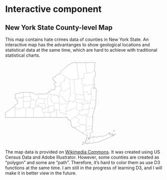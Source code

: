# Interactive component

## New York State County-level Map

This map contains hate crimes data of counties in New York State. An interactive map has the advantanges to show geological locations and statistical data at the same time, which are hard to achieve with traditional statistical charts. 

<script src="https://d3js.org/d3.v6.min.js"></script>
<div id="map">
<svg  xmlns="&ns_svg;" xmlns:xlink="&ns_xlink;" xmlns:a="http://ns.adobe.com/AdobeSVGViewerExtensions/3.0/"
	 width="900" height="475.573242" viewBox="0 0 900 475.573242"
	 style="overflow:visible;enable-background:new 0 0 800 475.573242" xml:space="preserve">
	<style type="text/css">
	<![CDATA[
		.st0{fill:#FFFFFF;stroke:#000000;stroke-width:0.25;}
		.st1{fill:none;stroke:#000044;stroke-width:0.5;}
	]]>
	</style>
	<metadata>                                                                                                         <?xpacket end='w'?>
	</metadata>
		<g id="Layer_1">
			<g fill="#FFFFFF" stroke="#000000" stroke-width="0.25">
				<polygon id="St_Lawrence" class="st0" points="404.480957,7.098633 404.581543,7.098633 404.581543,7.098633 
					406.171387,7.099609 406.171387,7.099609 406.218262,7.109375 406.218262,7.109375 406.313965,7.109375 408.001465,7.123047 
					408.001465,7.123047 408.050293,7.123047 408.050293,7.123047 410.122559,7.138672 410.591309,11.53125 410.591309,11.53125 
					410.658691,12.194336 410.658691,12.194336 410.975098,15.248047 411.033691,15.87793 411.033691,15.87793 
					411.072754,16.299805 411.072754,16.299805 411.11084,16.749023 411.11084,16.749023 411.133301,16.926758 
					411.133301,16.926758 411.17334,17.178711 411.17334,17.178711 411.187988,17.257813 411.187988,17.257813 
					411.373535,19.121094 411.373535,19.121094 411.468262,19.978516 411.468262,19.978516 411.637207,21.573242 
					411.663574,21.824219 411.663574,21.824219 411.669434,21.883789 411.669434,21.883789 411.718262,22.357422 
					411.878418,23.915039 412.07959,25.835938 412.334473,28.165039 412.334473,28.165039 412.406738,28.860352 
					412.406738,28.860352 412.60498,30.820313 412.883301,33.274414 413.108887,35.101563 413.237793,36.119141 
					414.313965,44.297852 415.774902,57.789063 415.774902,57.789063 415.861816,58.507813 415.861816,58.507813 
					416.781738,66.724609 416.908691,68.005859 416.908691,68.005859 417.192871,70.21582 418.563965,80.908203 
					418.689941,82.144531 418.689941,82.144531 418.693848,82.176758 418.693848,82.176758 418.744629,82.666992 
					418.744629,82.666992 418.759277,82.803711 418.759277,82.803711 418.89502,84.12207 419.361816,88.689453 
					419.361816,88.689453 419.373535,88.807617 419.373535,88.807617 419.41748,89.248047 417.913574,89.375977 
					417.981934,90.061523 418.659668,96.743164 418.659668,96.743164 409.546387,97.887695 402.388184,98.783203 
					400.023926,99.015625 393.138184,99.804688 393.138184,99.804688 390.327637,100.147461 376.449707,101.87207 
					367.859863,96.983398 367.859863,96.983398 360.578613,92.871094 359.109863,92.056641 356.509277,90.614258 
					356.199707,90.442383 355.896973,90.248047 354.818848,89.558594 350.432129,86.97168 350.432129,86.97168 
					350.390137,86.948242 350.390137,86.948242 348.404785,85.807617 345.793457,84.316406 345.793457,84.316406 
					345.782715,84.310547 345.782715,84.310547 344.882324,83.855469 344.362793,83.523438 344.222168,83.499023 
					344.222168,83.499023 344.098145,83.444336 343.831543,83.179688 343.831543,83.179688 343.82959,83.177734 
					343.82959,83.177734 343.540527,82.996094 343.154785,82.851563 343.154785,82.851563 342.657715,82.542969 
					342.296387,82.240234 341.976074,82.175781 341.718262,81.853516 341.114746,81.485352 341.114746,81.485352 
					340.691895,81.240234 340.565918,81.125 340.565918,81.125 338.980957,80.226563 338.980957,80.226563 338.60498,80.023438 
					338.60498,80.023438 338.316895,79.818359 338.316895,79.818359 338.036621,79.650391 338.036621,79.650391 
					337.747559,79.494141 337.747559,79.494141 334.470215,77.612305 334.470215,77.612305 334.337402,77.535156 
					334.337402,77.535156 334.044434,77.364258 331.077637,75.694336 331.077637,75.694336 329.898926,75.02832 
					329.898926,75.02832 327.82373,73.87793 327.82373,73.87793 327.500488,73.707031 327.500488,73.707031 325.099121,72.322266 
					325.099121,72.322266 324.98877,72.25293 324.98877,72.25293 322.661621,70.796875 321.374512,70.075195 320.215332,69.393555 
					315.594238,66.603516 314.29834,65.8125 312.666504,64.820313 312.666504,64.820313 315.806152,61.77832 316.557129,58.803711 
					316.850098,57.641602 320.174316,53 322.413574,50.976563 323.308105,50.168945 325.745605,47.568359 328.481934,45.010742 
					328.568848,44.939453 328.602051,44.912109 329.604004,44.083984 331.894043,42.192383 332.003418,42.102539 
					332.645996,41.451172 333.606934,40.478516 334.999512,39.069336 339.540527,34.574219 339.796387,34.321289 
					340.838379,33.291016 340.97998,33.150391 340.999512,33.130859 341.278809,32.933594 341.461426,32.806641 
					343.066895,31.676758 343.097168,31.65625 343.097168,31.65625 343.26123,31.541016 344.410645,30.526367 344.825684,30.160156 
					345.942871,29.173828 347.557129,27.75 348.36084,26.430664 349.711426,25.950195 350.48291,25.260742 351.685059,24.9375 
					351.881348,24.663086 352.163574,24.269531 353.749512,22.580078 354.772949,22.495117 356.881348,20.487305 
					356.952637,20.418945 356.861816,19.298828 358.821777,18.00293 360.012207,17.376953 361.030762,17.111328 361.813965,16.4375 
					362.16748,16.133789 363.181152,16.035156 363.98877,15.232422 365.230957,15.021484 365.773926,14.621094 
					366.409668,14.425781 368.262207,13.365234 370.035645,12.639648 370.037598,12.635742 370.571777,11.730469 
					370.753418,11.420898 371.891113,10.792969 372.709473,10.544922 373.059082,10.439453 373.739746,9.822266 
					375.960449,9.524414 376.172363,9.496094 376.675293,9.03418 379.302246,7.774414 380.236816,7.114258 381.060059,6.532227 
					381.499512,5.743164 381.530762,5.142578 382.05127,4.532227 383.675293,3.907227 385.737793,3.774414 386.316895,3.799805 
					388.835449,3.911133 389.413574,2.924805 390.444824,2.15918 391.293457,2.021484 391.979004,2.030273 392.262207,1.948242 
					392.518066,1.873047 392.919434,1.688477 393.023926,1.641602 393.116699,1.598633 393.777832,1.083984 394.69873,0.623047 
					395.346191,0.5 395.900879,0.8125 396.411621,0.742188 397.038574,1.008789 397.518066,1.205078 398.020996,1.676758 
					399.972168,1.754883 400.654785,2.695313 400.899902,2.785156 401.900879,3.15332 402.968262,3.169922 403.374512,2.704102 
					403.374512,2.704102 403.562012,4.579102 403.566895,4.62793 403.847168,7.098633 "/>
				<polygon id="Clinton" class="st0" points="459.470215,4.260742 459.279785,2.608398 459.279785,2.608398 471.504395,2.036133 
					476.249512,1.923828 480.433105,1.824219 487.435059,1.859375 489.311035,1.820313 490.294434,1.800781 496.652832,1.564453 
					499.11084,1.472656 499.927246,1.442383 505.265137,1.244141 506.48291,1.198242 508.578613,1.150391 510.408691,1.108398 
					512.081543,1.070313 512.88623,1.051758 513.294434,1.042969 514.021973,1.026367 514.021973,1.026367 513.456543,2.762695 
					513.203613,3.1875 513.197754,3.197266 513.102051,3.492188 513.143066,3.837891 513.175293,3.953125 513.241699,4.196289 
					513.45459,4.661133 513.794434,5.128906 513.893066,5.265625 514.315918,5.688477 514.373535,5.746094 514.412598,5.865234 
					514.439941,6.307617 514.304199,8.110352 514.393066,10.132813 514.356934,10.753906 514.354004,10.807617 
					514.341309,10.832031 514.310059,10.891602 514.184082,11.12793 513.64502,11.476563 513.543457,11.568359 
					513.179199,11.893555 512.975098,12.192383 512.825684,12.525391 512.645996,12.954102 512.493652,13.560547 
					512.447754,13.794922 512.428223,13.896484 512.154785,15.285156 511.943848,16.163086 511.715332,16.610352 
					511.415527,16.786133 511.086426,17.175781 510.960449,18.040039 510.963379,18.4375 510.965332,18.444336 
					511.115723,19.173828 511.175293,19.242188 511.444824,19.351563 511.766113,19.936523 511.900879,20.105469 
					511.946777,20.145508 512.032715,20.222656 512.218262,20.386719 512.825684,20.716797 513.07666,20.907227 
					513.194824,21.023438 513.456543,21.442383 514.637207,22.680664 514.718262,22.93457 514.757324,23.248047 
					514.800293,24.007813 514.816895,24.289063 514.819824,24.344727 514.770996,24.719727 514.614746,25.044922 
					513.932129,25.654297 513.706543,26.000977 513.57666,26.498047 513.221191,27.563477 513.158691,27.751953 
					513.151855,27.771484 513.123535,27.858398 512.85791,28.307617 512.368652,28.912109 512.227051,29.276367 
					512.228027,29.308594 512.237793,29.712891 512.26709,30.97168 512.228027,33.5625 512.227051,33.632813 512.355957,33.829102 
					512.566895,34.150391 512.567871,34.239258 512.248535,34.97168 511.86084,35.254883 511.897949,35.370117 
					512.078613,35.628906 512.095215,35.920898 511.785645,36.023438 511.725098,36.083984 511.716309,36.183594 
					511.654785,36.946289 511.866699,37.226563 511.898926,37.499023 511.824707,37.599609 511.627441,37.579102 
					511.541504,37.619141 511.145996,38.203125 511.154785,38.370117 511.230957,38.510742 511.233887,38.607422 
					510.819824,39.359375 511.187012,39.80957 511.092285,39.926758 510.529785,40.345703 510.498535,40.432617 
					510.558105,40.707031 510.57959,40.808594 510.600098,40.905273 510.595215,40.950195 510.574707,41.136719 
					510.552246,41.336914 510.484863,41.678711 510.274902,42.104492 510.253418,42.237305 510.286621,42.357422 
					510.837402,42.884766 510.911621,43.192383 511.002441,43.566406 511.01416,43.614258 511.036621,43.65625 
					511.324707,44.206055 511.365723,44.456055 511.327637,44.641602 511.239746,44.810547 510.966309,45.124023 
					510.940918,45.15332 510.937012,45.179688 510.924316,45.286133 511.248535,45.725586 511.419434,46.049805 
					511.520996,46.741211 512.090332,47.572266 512.544434,47.986328 512.665527,48.09668 512.929199,48.583008 
					512.966309,48.613281 512.997559,48.639648 513.057129,48.6875 513.470215,48.847656 514.037598,49.213867 
					514.371582,49.619141 514.381348,49.745117 514.381348,49.745117 509.428223,50.216797 504.364746,50.708008 
					504.276855,50.854492 504.342285,50.947266 504.342285,50.947266 504.288574,51.129883 504.447754,51.192383 
					504.601074,51.551758 504.406738,52.020508 504.736816,52.279297 504.736816,52.279297 504.700684,52.55957 
					504.253418,52.674805 503.778809,53.19043 503.86084,53.754883 503.781738,53.851563 503.138184,53.976563 
					503.030762,54.118164 502.818848,54.532227 502.406738,54.705078 502.225098,54.922852 502.16748,55.320313 
					501.95166,55.608398 501.86084,55.790039 501.534668,55.94043 500.934082,56.006836 500.155762,55.916992 499.547363,55.735352 
					499.319824,55.920898 498.602051,56.077148 497.057129,56.52832 496.858887,56.716797 496.700684,56.980469 
					496.630371,57.453125 496.512207,57.708008 496.331543,57.904297 495.768066,58.304688 495.468262,58.413086 
					494.995605,58.392578 494.501465,58.566406 494.216309,58.749023 494.038574,58.698242 493.873535,58.582031 
					493.758301,58.583984 493.284668,59.061523 492.57959,59.382813 492.315918,59.453125 492.166504,59.439453 
					491.435059,59.115234 491.155762,59.044922 491.062012,59.083008 490.702637,59.435547 490.355957,59.646484 
					489.476074,59.913086 489.130371,60.070313 488.805176,60.556641 487.838379,60.829102 487.659668,60.857422 
					487.659668,60.857422 487.403809,60.873047 486.968262,60.768555 486.592285,60.910156 486.313965,60.862305 
					486.313965,60.862305 485.830566,60.708984 485.567871,60.80957 485.44873,60.916992 485.415527,60.378906 
					485.371582,60.382813 483.70752,60.510742 481.615723,60.668945 468.697754,62.045898 468.697754,62.045898 
					467.921387,55.111328 467.921387,55.111328 467.914551,55.040039 467.914551,55.040039 467.853027,54.195313 
					466.837402,46.663086 465.800293,46.802734 465.684082,45.905273 465.105957,40.763672 464.380371,34.489258 
					464.380371,34.489258 464.347168,34.200195 464.347168,34.200195 464.319824,33.958008 464.180176,32.707031 
					462.562012,32.848633 462.263184,29.825195 462.263184,29.825195 462.250488,29.702148 462.250488,29.702148 
					462.024902,27.599609 461.979004,27.162109 461.979004,27.162109 461.859863,26.149414 461.859863,26.149414 
					461.703613,25.003906 461.703613,25.003906 461.666504,24.736328 461.666504,24.736328 461.499512,23.383789 
					461.463379,23.083008 461.463379,23.083008 461.41748,22.605469 461.41748,22.605469 461.414551,22.570313 
					461.414551,22.570313 461.409668,22.510742 461.409668,22.510742 461.36377,22.25293 461.36377,22.25293 461.215332,21.237305 
					461.215332,21.237305 460.937012,19.286133 460.995605,15.540039 460.995605,15.540039 460.935059,14.137695 
					460.935059,14.137695 460.788574,12.738281 460.214355,9.297852 460.214355,9.297852 460.07373,8.507813 460.07373,8.507813 
					459.785645,6.500977 459.785645,6.500977 459.785645,6.486328 459.785645,6.486328 "/>
				<polygon id="Franklin" class="st0" points="459.470215,4.260742 459.785645,6.486328 459.785645,6.486328 459.785645,6.500977 
					459.785645,6.500977 460.07373,8.507813 460.07373,8.507813 460.214355,9.297852 460.214355,9.297852 460.788574,12.738281 
					460.935059,14.137695 460.935059,14.137695 460.995605,15.540039 460.995605,15.540039 460.937012,19.286133 
					461.215332,21.237305 461.215332,21.237305 461.36377,22.25293 461.36377,22.25293 461.409668,22.510742 461.409668,22.510742 
					461.414551,22.570313 461.414551,22.570313 461.41748,22.605469 461.41748,22.605469 461.463379,23.083008 
					461.463379,23.083008 461.499512,23.383789 461.666504,24.736328 461.666504,24.736328 461.703613,25.003906 
					461.703613,25.003906 461.859863,26.149414 461.859863,26.149414 461.979004,27.162109 461.979004,27.162109 
					462.024902,27.599609 462.250488,29.702148 462.250488,29.702148 462.263184,29.825195 462.263184,29.825195 
					462.562012,32.848633 464.180176,32.707031 464.319824,33.958008 464.347168,34.200195 464.347168,34.200195 
					464.380371,34.489258 464.380371,34.489258 465.105957,40.763672 465.684082,45.905273 465.800293,46.802734 
					466.837402,46.663086 467.853027,54.195313 467.914551,55.040039 467.914551,55.040039 467.921387,55.111328 
					467.921387,55.111328 468.697754,62.045898 468.697754,62.045898 450.157715,64.401367 450.588379,67.78418 
					450.944824,70.244141 450.944824,70.244141 450.984863,70.544922 450.984863,70.544922 450.994629,70.617188 
					451.160645,71.793945 451.20459,72.079102 451.20459,72.079102 451.224121,72.211914 451.224121,72.211914 
					451.256348,72.419922 451.26709,72.492188 451.271973,72.524414 451.271973,72.524414 451.274902,72.541992 
					451.274902,72.541992 451.278809,72.56543 451.280762,72.577148 451.280762,72.577148 451.29541,72.645508 451.297363,72.65625 
					451.297363,72.65625 451.334473,72.900391 451.334473,72.900391 451.340332,72.930664 451.340332,72.930664 
					451.375488,73.128906 451.375488,73.128906 451.549316,74.112305 451.549316,74.112305 451.574707,74.259766 
					451.580566,74.294922 451.580566,74.294922 451.588379,74.333008 451.588379,74.333008 451.625488,74.543945 
					451.625488,74.543945 451.63623,74.609375 451.63623,74.609375 451.648926,74.680664 451.648926,74.680664 
					451.677246,74.836914 451.782715,75.698242 451.782715,75.698242 451.845215,76.266602 451.845215,76.266602 
					452.317871,80.84375 452.317871,80.84375 453.992676,92.714844 443.257324,94.033203 438.922363,94.505859 
					438.922363,94.505859 430.683105,95.449219 423.218262,96.287109 421.503418,96.412109 418.659668,96.743164 
					418.659668,96.743164 417.981934,90.061523 417.913574,89.375977 419.41748,89.248047 419.373535,88.807617 
					419.373535,88.807617 419.361816,88.689453 419.361816,88.689453 418.89502,84.12207 418.759277,82.803711 
					418.759277,82.803711 418.744629,82.666992 418.744629,82.666992 418.693848,82.176758 418.693848,82.176758 
					418.689941,82.144531 418.689941,82.144531 418.563965,80.908203 417.192871,70.21582 416.908691,68.005859 
					416.908691,68.005859 416.781738,66.724609 415.861816,58.507813 415.861816,58.507813 415.774902,57.789063 
					415.774902,57.789063 414.313965,44.297852 413.237793,36.119141 413.108887,35.101563 412.883301,33.274414 
					412.60498,30.820313 412.406738,28.860352 412.406738,28.860352 412.334473,28.165039 412.334473,28.165039 
					412.07959,25.835938 411.878418,23.915039 411.718262,22.357422 411.669434,21.883789 411.669434,21.883789 
					411.663574,21.824219 411.663574,21.824219 411.637207,21.573242 411.468262,19.978516 411.468262,19.978516 
					411.373535,19.121094 411.373535,19.121094 411.187988,17.257813 411.187988,17.257813 411.17334,17.178711 
					411.17334,17.178711 411.133301,16.926758 411.133301,16.926758 411.11084,16.749023 411.11084,16.749023 411.072754,16.299805 
					411.072754,16.299805 411.033691,15.87793 411.033691,15.87793 410.975098,15.248047 410.658691,12.194336 
					410.658691,12.194336 410.591309,11.53125 410.591309,11.53125 410.122559,7.138672 408.050293,7.123047 408.050293,7.123047 
					408.001465,7.123047 408.001465,7.123047 406.313965,7.109375 406.218262,7.109375 406.218262,7.109375 406.171387,7.099609 
					406.171387,7.099609 404.581543,7.098633 404.581543,7.098633 404.480957,7.098633 404.480957,7.098633 403.847168,7.098633 
					403.566895,4.62793 403.562012,4.579102 403.374512,2.704102 403.374512,2.704102 403.666504,2.368164 405.311035,1.81543 
					406.754395,2.196289 407.197754,2.15918 407.628418,2.06543 408.085449,1.991211 408.554199,2.207031 409.709473,2.21875 
					415.741699,2.282227 417.550293,2.300781 420.812012,2.378906 420.82959,2.378906 420.846191,2.379883 424.869629,2.475586 
					425.66748,2.519531 426.124512,2.544922 434.047363,2.980469 434.657715,3.014648 434.935059,3.013672 439.478027,2.999023 
					442.025879,2.991211 442.390137,2.990234 442.740723,2.988281 444.903809,3.009766 444.903809,3.009766 444.903809,3.009766 
					449.727051,3.056641 449.88623,3.049805 449.895996,3.048828 459.279785,2.608398 459.279785,2.608398 "/>
				<polygon id="Essex" class="st0" points="504.342285,50.947266 504.276855,50.854492 504.364746,50.708008 509.428223,50.216797 
					514.381348,49.745117 514.381348,49.745117 514.334473,49.96582 514.327637,49.994141 514.352051,50.118164 
					514.930176,50.874023 514.944824,50.892578 515.000488,51.066406 515.019043,51.324219 515.024902,51.40625 
					515.115723,51.597656 515.190918,51.673828 515.557129,51.816406 515.709473,52.008789 515.782715,52.579102 
					515.758301,52.936523 515.765137,52.976563 515.771973,53.021484 515.805176,53.233398 515.931152,53.408203 
					516.441895,53.90332 516.935059,54.628906 517.078613,55.482422 517.118652,56.161133 517.437012,56.99707 
					517.480957,57.116211 517.524902,57.438477 517.557129,57.676758 517.558105,57.709961 517.57373,58.423828 
					517.574707,58.448242 517.462402,59.419922 517.85498,60.34668 517.983887,60.905273 517.981934,60.923828 
					517.978027,60.988281 517.964355,61.220703 517.789551,62.188477 516.632324,64.891602 516.479004,65.719727 
					516.270996,66.370117 516.109863,66.636719 515.796387,66.984375 515.04248,67.685547 514.786621,68.074219 
					514.677246,68.898438 514.700684,69.692383 515.285645,71.005859 515.462402,71.618164 515.552246,72.110352 
					515.564941,72.995117 515.564941,73.004883 515.508301,73.643555 515.533691,74.611328 515.690918,75.504883 
					516.124512,76.958008 516.487793,77.761719 516.590332,78.369141 516.443848,79.302734 516.406738,79.401367 
					516.14209,80.098633 515.888184,80.961914 515.584473,81.554688 515.497559,81.584961 515.126465,81.491211 
					515.032715,81.517578 514.748535,81.862305 514.529785,82.010742 514.013184,82.168945 514.087402,82.538086 
					513.480957,82.977539 513.407715,83.44043 513.092285,83.686523 513.052246,83.762695 513.050293,84.111328 
					512.839355,84.463867 512.554199,85.075195 512.51123,85.266602 511.817871,85.686523 511.679199,85.9375 511.44873,86.177734 
					511.256348,86.22168 510.89209,86.460938 510.753418,86.882813 510.645996,86.941406 510.493652,86.958984 510.39209,86.970703 
					510.362793,86.998047 510.226074,87.121094 510.20752,87.311523 510.242676,87.620117 510.296387,88.099609 
					510.299316,88.132813 510.241699,88.318359 509.803223,88.707031 509.721191,88.910156 509.681152,89.146484 509.73877,89.4375 
					509.840332,89.639648 509.82959,89.72168 509.57373,90.12793 509.501465,90.854492 509.281738,91.849609 509.210449,92.013672 
					508.822754,92.530273 508.534668,92.692383 508.211426,93.217773 508.209473,93.354492 508.372559,93.926758 
					508.534668,94.822266 508.566895,95.332031 508.528809,95.464844 508.513184,95.518555 508.166504,96.724609 
					507.828613,97.413086 507.133301,98.826172 507.056152,99.633789 506.912598,100.501953 506.453613,102.438477 
					506.521973,102.693359 507.010254,103.095703 507.23291,103.205078 507.26123,103.243164 507.270996,103.254883 
					507.622559,103.724609 507.859863,103.803711 508.322754,104.064453 508.609863,104.334961 508.853027,104.926758 
					508.992676,105.459961 508.993652,105.958008 508.57373,108.613281 508.465332,108.978516 508.463379,109.266602 
					508.572754,109.726563 508.92627,110.595703 509.029785,112.539063 508.784668,114.206055 508.853027,114.526367 
					509.112793,115.169922 509.397949,115.874023 509.691895,117.069336 509.80127,117.344727 510.79248,118.614258 
					511.366699,119.733398 511.535645,120.196289 511.54834,120.230469 511.539551,120.376953 511.125488,121.375977 
					510.952637,121.944336 510.913574,122.333984 510.907715,122.388672 510.918457,122.416992 510.925293,122.438477 
					510.992676,122.637695 511.572754,123.15625 511.675293,123.306641 511.692871,123.404297 511.577637,123.69043 
					511.344238,124.032227 510.92334,124.246094 510.400879,124.761719 510.256348,125.081055 510.052246,125.833984 
					510.072754,125.982422 510.247559,126.339844 510.811035,126.766602 511.007324,127.014648 511.129395,127.283203 
					511.129395,127.283203 510.258301,127.370117 510.258301,127.370117 510.105957,127.394531 510.105957,127.394531 
					509.812988,127.423828 509.812988,127.423828 509.234863,127.479492 509.234863,127.479492 509.164551,127.487305 
					509.164551,127.487305 509.109863,127.492188 509.109863,127.492188 509.012207,127.50293 509.012207,127.50293 
					507.740723,127.637695 507.740723,127.637695 506.415527,127.777344 506.415527,127.777344 505.655762,127.847656 
					502.54541,128.166992 492.358887,129.507813 490.419434,129.754883 478.66748,131.244141 473.223145,131.915039 
					473.223145,131.915039 473.194824,131.919922 473.194824,131.919922 471.977051,132.070313 471.797363,132.09375 
					471.797363,132.09375 471.156738,132.1875 471.156738,132.1875 470.760254,132.236328 470.760254,132.236328 
					456.911621,133.990234 456.911621,133.990234 456.825684,133.902344 456.782715,133.748047 456.871582,133.19043 
					457.018066,132.780273 457.057129,132.262695 457.039551,131.791992 457.093262,131.5 457.186035,131.189453 
					457.537598,130.678711 457.780762,130.137695 457.782715,130.071289 457.605957,129.723633 457.547363,129.210938 
					457.706543,128.78418 457.706543,128.547852 457.154785,128.362305 456.443848,128.216797 455.906738,127.990234 
					455.27002,127.672852 454.873535,127.353516 454.620605,127.233398 454.439941,127.375 454.318848,127.672852 
					454.137207,127.709961 453.727051,127.52832 453.227051,127.626953 452.723145,127.301758 451.995605,127.167969 
					451.505371,126.734375 450.377441,126.303711 450.438965,125.816406 450.371582,125.486328 450.314941,125.388672 
					449.862793,125.128906 449.544434,125.079102 449.193848,125.05957 448.91748,125.12207 448.668457,125.253906 
					448.437012,125.444336 447.956543,125.401367 447.444824,125.669922 446.425293,125.634766 445.396973,125.985352 
					445.281738,126.063477 444.571777,126.929688 444.378418,127.02832 438.408691,119.75293 438.408691,119.75293 
					434.526855,115.015625 440.992676,110.335938 440.595215,107.263672 440.595215,107.263672 438.922363,94.505859 
					438.922363,94.505859 443.257324,94.033203 453.992676,92.714844 452.317871,80.84375 452.317871,80.84375 
					451.845215,76.266602 451.845215,76.266602 451.782715,75.698242 451.782715,75.698242 451.677246,74.836914 
					451.648926,74.680664 451.648926,74.680664 451.63623,74.609375 451.63623,74.609375 451.625488,74.543945 
					451.625488,74.543945 451.588379,74.333008 451.588379,74.333008 451.580566,74.294922 451.580566,74.294922 
					451.574707,74.259766 451.549316,74.112305 451.549316,74.112305 451.375488,73.128906 451.375488,73.128906 
					451.340332,72.930664 451.340332,72.930664 451.334473,72.900391 451.334473,72.900391 451.297363,72.65625 
					451.297363,72.65625 451.29541,72.645508 451.280762,72.577148 451.280762,72.577148 451.278809,72.56543 451.274902,72.541992 
					451.274902,72.541992 451.271973,72.524414 451.271973,72.524414 451.26709,72.492188 451.256348,72.419922 
					451.224121,72.211914 451.224121,72.211914 451.20459,72.079102 451.20459,72.079102 451.160645,71.793945 
					450.994629,70.617188 450.984863,70.544922 450.984863,70.544922 450.944824,70.244141 450.944824,70.244141 
					450.588379,67.78418 450.157715,64.401367 468.697754,62.045898 468.697754,62.045898 481.615723,60.668945 
					483.70752,60.510742 485.371582,60.382813 485.415527,60.378906 485.44873,60.916992 485.567871,60.80957 485.830566,60.708984 
					486.313965,60.862305 486.313965,60.862305 486.592285,60.910156 486.968262,60.768555 487.403809,60.873047 
					487.659668,60.857422 487.659668,60.857422 487.838379,60.829102 488.805176,60.556641 489.130371,60.070313 
					489.476074,59.913086 490.355957,59.646484 490.702637,59.435547 491.062012,59.083008 491.155762,59.044922 
					491.435059,59.115234 492.166504,59.439453 492.315918,59.453125 492.57959,59.382813 493.284668,59.061523 
					493.758301,58.583984 493.873535,58.582031 494.038574,58.698242 494.216309,58.749023 494.501465,58.566406 
					494.995605,58.392578 495.468262,58.413086 495.768066,58.304688 496.331543,57.904297 496.512207,57.708008 
					496.630371,57.453125 496.700684,56.980469 496.858887,56.716797 497.057129,56.52832 498.602051,56.077148 
					499.319824,55.920898 499.547363,55.735352 500.155762,55.916992 500.934082,56.006836 501.534668,55.94043 
					501.86084,55.790039 501.95166,55.608398 502.16748,55.320313 502.225098,54.922852 502.406738,54.705078 502.818848,54.532227 
					503.030762,54.118164 503.138184,53.976563 503.781738,53.851563 503.86084,53.754883 503.778809,53.19043 
					504.253418,52.674805 504.700684,52.55957 504.736816,52.279297 504.736816,52.279297 504.406738,52.020508 
					504.601074,51.551758 504.447754,51.192383 504.288574,51.129883 "/>
				<polygon id="Jefferson" class="st0" points="312.666504,64.820313 314.29834,65.8125 315.594238,66.603516 
					320.215332,69.393555 321.374512,70.075195 322.661621,70.796875 324.98877,72.25293 324.98877,72.25293 325.099121,72.322266 
					325.099121,72.322266 327.500488,73.707031 327.500488,73.707031 327.82373,73.87793 327.82373,73.87793 329.898926,75.02832 
					329.898926,75.02832 331.077637,75.694336 331.077637,75.694336 334.044434,77.364258 334.337402,77.535156 
					334.337402,77.535156 334.470215,77.612305 334.470215,77.612305 337.747559,79.494141 337.747559,79.494141 
					338.036621,79.650391 338.036621,79.650391 338.316895,79.818359 338.316895,79.818359 338.60498,80.023438 
					338.60498,80.023438 338.980957,80.226563 338.980957,80.226563 340.565918,81.125 340.565918,81.125 340.691895,81.240234 
					341.114746,81.485352 341.114746,81.485352 341.718262,81.853516 341.976074,82.175781 342.296387,82.240234 
					342.657715,82.542969 343.154785,82.851563 343.154785,82.851563 343.540527,82.996094 343.82959,83.177734 
					343.82959,83.177734 343.831543,83.179688 343.831543,83.179688 344.098145,83.444336 344.222168,83.499023 
					344.222168,83.499023 344.362793,83.523438 344.882324,83.855469 345.782715,84.310547 345.782715,84.310547 
					338.774902,94.851563 337.80127,96.351563 340.802246,98.186523 340.821777,98.197266 342.710449,99.375977 
					341.585449,101.234375 341.253418,101.782227 342.003418,102.246094 341.311035,103.358398 341.312012,103.547852 
					341.325684,106.161133 337.472168,106.306641 337.533691,106.75 337.67627,107.592773 337.972168,110.027344 
					338.040527,110.545898 335.29834,110.810547 335.189941,110.560547 335.063965,110.489258 334.876465,110.484375 
					334.815918,110.536133 334.382324,110.624023 334.070801,110.692383 333.739746,110.670898 333.564941,110.604492 
					333.179199,110.170898 331.788574,111.264648 330.966309,111.90918 330.966309,111.90918 330.92334,111.980469 
					330.92334,111.980469 330.887207,111.985352 330.887207,111.985352 330.116699,112.581055 330.116699,112.581055 
					329.317871,113.246094 326.154785,115.765625 325.098145,116.605469 325.041504,116.654297 325.041504,116.654297 
					324.984863,116.689453 324.984863,116.689453 323.362793,117.918945 323.362793,117.918945 323.290527,117.94043 
					323.290527,117.94043 322.741699,118.373047 322.741699,118.373047 322.322754,118.710938 322.322754,118.710938 
					321.712402,119.160156 321.712402,119.160156 321.043457,119.701172 321.043457,119.701172 321.035645,119.714844 
					321.035645,119.714844 320.819824,119.891602 314.227051,119.34668 314.156738,120.615234 313.672363,126.211914 
					313.430176,129.023438 313.430176,129.023438 315.904785,129.169922 315.904785,129.169922 315.95459,129.172852 
					315.95459,129.172852 317.41748,129.280273 317.41748,129.280273 318.531738,129.390625 319.066895,134.677734 
					319.508301,139.831055 319.508301,139.831055 318.456543,139.730469 318.456543,139.730469 315.956543,139.494141 
					315.956543,139.494141 312.171387,139.137695 311.500488,139.12793 309.13623,138.844727 306.526855,138.649414 
					306.526855,138.649414 305.287598,138.532227 305.287598,138.532227 301.500488,138.180664 299.465332,137.926758 
					299.712402,142.008789 295.369629,141.589844 294.604004,141.504883 294.604004,141.504883 293.325684,141.366211 
					293.325684,141.366211 291.70459,141.199219 288.86377,140.987305 285.432129,140.740234 285.432129,140.740234 
					285.037598,136.695313 284.983887,136.384766 284.945801,136.15625 284.415527,133.044922 284.217285,132.225586 
					283.64209,129.844727 283.302246,128.4375 283.140137,127.769531 283.130371,127.730469 283.07373,127.652344 
					282.960449,127.499023 282.57373,126.974609 281.461426,125.463867 280.11377,124.168945 279.247559,123.837891 
					278.807129,123.552734 278.713379,122.8125 278.854004,122.010742 279.371582,121.518555 279.935059,120.963867 
					280.54541,120.469727 281.484863,120.223633 282.001465,119.976563 282.705566,120.038086 283.272949,120.283203 
					283.927246,121.148438 285.237793,121.341797 285.291504,121.349609 286.050293,120.901367 287.023926,120.023438 
					288.812012,118.972656 289.831543,118.852539 290.810059,118.402344 291.289551,117.885742 291.359863,117.27832 
					291.470215,116.323242 291.050293,114.257813 291.036621,114.19043 290.776855,113.426758 290.723145,112.875 
					290.729004,111.917969 290.665527,111.791992 290.662598,111.78418 290.345215,111.142578 289.786621,110.870117 
					289.718262,110.879883 287.888184,111.132813 287.513184,110.841797 286.682129,110.196289 286.631348,110.177734 
					284.817871,109.538086 283.228027,108.977539 282.522949,109.484375 281.91748,109.705078 281.286621,109.705078 
					280.807129,109.671875 280.328613,109.473633 279.976074,109.175781 279.976074,108.5 280.133301,107.628906 
					279.898926,107.043945 278.91748,106.200195 278.446777,105.964844 277.731934,105.767578 277.555176,105.303711 
					277.45459,104.774414 277.505371,103.914063 277.703613,102.460938 277.713379,102.391602 277.430176,101.15918 
					277.135254,100.922852 272.647949,99.71875 272.60791,97.961914 272.114746,96.621094 272.364746,95.436523 
					272.818848,94.213867 273.01709,93.171875 273.01709,93.171875 273.018066,93.170898 273.279785,92.755859 
					276.460449,86.264648 278.54834,85.767578 280.250488,85.744141 281.499512,85.726563 281.833496,85.779297 
					284.930176,84.637695 285.327637,84.411133 286.165527,83.933594 288.330566,82.005859 288.524902,77.682617 
					291.001465,76.017578 291.255371,76.175781 291.347168,76.233398 292.020996,76.205078 292.518066,75.871094 
					293.684082,75.711914 295.790527,74.004883 297.854004,72.333008 300.803223,71.05957 301.39209,70.672852 
					302.810059,70.686523 302.880371,70.686523 303.032715,70.711914 303.033691,70.712891 303.209473,70.741211 
					303.484863,70.816406 303.628418,71.083008 303.856934,71.166992 305.509277,70.505859 306.29834,69.847656 
					307.114746,69.40625 307.691895,68.767578 308.433105,68.515625 311.752441,65.706055 "/>
				<polygon id="Lewis" class="st0" points="345.782715,84.310547 345.793457,84.316406 345.793457,84.316406 348.404785,85.807617 
					350.390137,86.948242 350.390137,86.948242 350.432129,86.97168 350.432129,86.97168 354.818848,89.558594 
					355.896973,90.248047 356.199707,90.442383 356.509277,90.614258 359.109863,92.056641 360.578613,92.871094 
					367.859863,96.983398 367.859863,96.983398 368.346191,102.015625 368.952637,108.508789 368.994629,108.947266 
					368.994629,108.947266 368.994629,108.975586 368.994629,108.975586 369.624512,115.546875 370.145996,120.282227 
					370.115723,120.578125 370.22998,121.670898 371.056152,130.651367 371.502441,135.149414 371.502441,135.584961 
					371.623535,136.504883 371.628418,136.561523 372.242676,143.071289 372.659668,147.56543 372.659668,147.56543 
					371.128418,148.486328 371.128418,148.486328 371.118652,148.491211 371.118652,148.491211 371.098145,148.50293 
					371.098145,148.50293 368.537598,150.058594 368.537598,150.058594 366.866699,151.074219 366.866699,151.074219 
					363.452637,153.132813 361.655762,154.235352 361.655762,154.235352 361.502441,154.326172 361.502441,154.326172 
					361.191895,154.501953 361.191895,154.501953 360.499512,154.897461 360.499512,154.897461 360.459473,154.935547 
					360.459473,154.935547 359.788574,155.333984 359.788574,155.333984 356.98291,156.992188 356.98291,156.992188 
					356.665527,157.189453 356.665527,157.189453 356.549316,157.266602 356.549316,157.266602 356.528809,157.279297 
					356.528809,157.279297 356.211426,157.47168 356.211426,157.47168 356.181152,157.489258 356.181152,157.489258 
					355.394043,157.957031 355.260254,158.035156 353.328613,159.189453 352.694824,159.568359 352.694824,159.568359 
					350.080566,161.163086 347.527832,162.730469 339.460449,167.6875 338.79248,168.089844 336.478027,167.435547 
					334.341309,166.744141 334.341309,166.744141 332.865723,166.296875 332.865723,166.296875 330.914551,165.708008 
					330.914551,165.708008 330.899902,165.704102 330.899902,165.704102 330.312012,165.52832 329.163574,165.200195 
					329.163574,165.200195 328.729004,165.070313 328.729004,165.070313 328.48291,164.998047 328.48291,164.998047 
					326.367676,164.368164 325.500488,164.12793 325.500488,164.12793 325.26709,164.05957 325.26709,164.05957 
					324.459473,163.81543 324.459473,163.81543 323.912598,163.649414 323.912598,163.649414 323.245605,163.461914 
					323.245605,163.461914 320.977051,162.774414 320.977051,162.774414 320.970215,162.610352 320.970215,162.610352 
					320.887207,160.451172 320.887207,160.451172 320.807129,158.810547 320.807129,158.810547 320.806152,158.795898 
					320.806152,158.795898 320.780762,158.285156 320.780762,158.285156 320.778809,158.245117 320.778809,158.245117 
					320.758301,157.827148 320.758301,157.827148 320.699707,156.368164 320.574707,154.863281 320.430176,151.694336 
					320.239746,149.84082 320.26123,149.314453 320.130371,146.532227 319.970215,145.288086 319.911621,144.484375 
					319.813965,143.254883 319.508301,139.831055 319.508301,139.831055 319.066895,134.677734 318.531738,129.390625 
					317.41748,129.280273 317.41748,129.280273 315.95459,129.172852 315.95459,129.172852 315.904785,129.169922 
					315.904785,129.169922 313.430176,129.023438 313.430176,129.023438 313.672363,126.211914 314.156738,120.615234 
					314.227051,119.34668 320.819824,119.891602 321.035645,119.714844 321.035645,119.714844 321.043457,119.701172 
					321.043457,119.701172 321.712402,119.160156 321.712402,119.160156 322.322754,118.710938 322.322754,118.710938 
					322.741699,118.373047 322.741699,118.373047 323.290527,117.94043 323.290527,117.94043 323.362793,117.918945 
					323.362793,117.918945 324.984863,116.689453 324.984863,116.689453 325.041504,116.654297 325.041504,116.654297 
					325.098145,116.605469 326.154785,115.765625 329.317871,113.246094 330.116699,112.581055 330.116699,112.581055 
					330.887207,111.985352 330.887207,111.985352 330.92334,111.980469 330.92334,111.980469 330.966309,111.90918 
					330.966309,111.90918 331.788574,111.264648 333.179199,110.170898 333.564941,110.604492 333.739746,110.670898 
					334.070801,110.692383 334.382324,110.624023 334.815918,110.536133 334.876465,110.484375 335.063965,110.489258 
					335.189941,110.560547 335.29834,110.810547 338.040527,110.545898 337.972168,110.027344 337.67627,107.592773 
					337.533691,106.75 337.472168,106.306641 341.325684,106.161133 341.312012,103.547852 341.311035,103.358398 
					342.003418,102.246094 341.253418,101.782227 341.585449,101.234375 342.710449,99.375977 340.821777,98.197266 
					340.802246,98.186523 337.80127,96.351563 338.774902,94.851563 "/>
				<polygon id="Hamilton" class="st0" points="438.922363,94.505859 440.595215,107.263672 440.595215,107.263672 
					440.992676,110.335938 434.526855,115.015625 438.408691,119.75293 438.408691,119.75293 444.378418,127.02832 
					444.571777,126.929688 445.281738,126.063477 445.396973,125.985352 446.425293,125.634766 447.444824,125.669922 
					447.956543,125.401367 448.437012,125.444336 448.668457,125.253906 448.91748,125.12207 449.193848,125.05957 
					449.544434,125.079102 449.862793,125.128906 450.314941,125.388672 450.371582,125.486328 450.438965,125.816406 
					450.377441,126.303711 451.505371,126.734375 451.995605,127.167969 452.723145,127.301758 453.227051,127.626953 
					453.727051,127.52832 454.137207,127.709961 454.318848,127.672852 454.439941,127.375 454.620605,127.233398 
					454.873535,127.353516 455.27002,127.672852 455.906738,127.990234 456.443848,128.216797 457.154785,128.362305 
					457.706543,128.547852 457.706543,128.78418 457.547363,129.210938 457.605957,129.723633 457.782715,130.071289 
					457.780762,130.137695 457.537598,130.678711 457.186035,131.189453 457.093262,131.5 457.039551,131.791992 
					457.057129,132.262695 457.018066,132.780273 456.871582,133.19043 456.782715,133.748047 456.825684,133.902344 
					456.911621,133.990234 456.911621,133.990234 456.790527,134.005859 444.302246,135.650391 445.188965,143.162109 
					446.867676,157.47168 447.121582,159.657227 447.121582,159.657227 447.67627,164.512695 448.663574,173.15332 
					448.663574,173.15332 448.765137,173.94043 448.765137,173.94043 448.825684,174.414063 449.467285,179.401367 
					449.994629,183.396484 449.994629,183.396484 450.149902,184.62207 450.149902,184.62207 450.187012,184.916016 
					450.187012,184.916016 450.260254,185.496094 450.260254,185.496094 445.967285,185.876953 445.419434,185.925781 
					444.690918,185.991211 443.534668,186.107422 443.800293,188.916992 438.056152,189.419922 438.056152,189.419922 
					437.793457,189.442383 437.793457,189.442383 435.682129,189.62207 435.361816,186.792969 434.708496,186.795898 
					434.708496,186.795898 433.77002,186.894531 433.77002,186.894531 432.910645,187.005859 432.910645,187.005859 
					432.881348,187.008789 432.881348,187.008789 424.85498,187.711914 422.727051,187.871094 422.727051,187.871094 
					420.401855,188.041992 420.401855,188.041992 420.070801,188.067383 418.833496,188.148438 418.699707,188.211914 
					405.044434,182.092773 404.432129,181.819336 404.462402,182.119141 404.462402,182.119141 404.338379,182.054688 
					404.338379,182.054688 403.743652,181.791016 403.743652,181.791016 403.681152,181.764648 403.681152,181.764648 
					403.625488,181.738281 403.625488,181.738281 403.145996,181.523438 403.145996,181.523438 401.631348,180.847656 
					401.631348,180.847656 397.940918,179.164063 397.940918,179.164063 396.60791,178.556641 396.60791,178.556641 
					393.347168,177.071289 393.322754,177.060547 393.322754,177.060547 392.055176,176.482422 392.055176,176.482422 
					393.131348,174.225586 393.131348,174.225586 394.666504,170.981445 399.422363,161.063477 397.720215,144.304688 
					397.720215,144.304688 397.720215,144.273438 397.720215,144.273438 397.649902,143.570313 396.73291,134.561523 
					396.42334,131.671875 395.86377,126.220703 394.304199,110.805664 393.138184,99.804688 393.138184,99.804688 
					400.023926,99.015625 402.388184,98.783203 409.546387,97.887695 418.659668,96.743164 418.659668,96.743164 
					421.503418,96.412109 423.218262,96.287109 430.683105,95.449219 "/>
				<polygon id="Herkimer" class="st0" points="367.859863,96.983398 376.449707,101.87207 390.327637,100.147461 
					393.138184,99.804688 393.138184,99.804688 394.304199,110.805664 395.86377,126.220703 396.42334,131.671875 
					396.73291,134.561523 397.649902,143.570313 397.720215,144.273438 397.720215,144.273438 397.720215,144.304688 
					397.720215,144.304688 399.422363,161.063477 394.666504,170.981445 393.131348,174.225586 393.131348,174.225586 
					392.055176,176.482422 392.055176,176.482422 393.322754,177.060547 393.322754,177.060547 393.347168,177.071289 
					396.60791,178.556641 396.60791,178.556641 397.940918,179.164063 397.940918,179.164063 401.631348,180.847656 
					401.631348,180.847656 403.145996,181.523438 403.145996,181.523438 403.625488,181.738281 403.625488,181.738281 
					403.681152,181.764648 403.681152,181.764648 403.743652,181.791016 403.743652,181.791016 404.338379,182.054688 
					404.338379,182.054688 404.462402,182.119141 404.462402,182.119141 404.859863,186.185547 405.778809,193.301758 
					405.778809,193.301758 405.864746,193.646484 405.82959,193.886719 405.787598,193.927734 405.444824,194.064453 
					405.27002,194.088867 405.23291,194.009766 404.952637,193.998047 404.731934,194.077148 404.437012,194.307617 
					404.050293,194.797852 403.997559,195.097656 404.015137,195.364258 404.367676,195.657227 404.793457,196.293945 
					404.827637,196.414063 404.713379,196.473633 403.884277,196.588867 403.565918,196.899414 403.304199,196.868164 
					402.64209,197.03418 402.608887,197.084961 402.824707,198.172852 403.055176,198.674805 403.212402,198.90918 
					403.194824,199.081055 403.114746,199.207031 402.987793,199.195313 402.862793,199.083984 402.388184,199.089844 
					402.296387,199.188477 402.312988,199.249023 401.956543,199.530273 401.400879,199.503906 400.793457,199.599609 
					400.750488,199.62793 400.774902,199.771484 400.900879,199.899414 400.875488,200.072266 400.790527,200.185547 
					400.647949,200.208984 400.256348,200.12793 399.937012,200.18457 399.868652,200.271484 399.858887,200.384766 
					400.046387,200.569336 400.063965,200.669922 399.912598,201.075195 399.898926,201.186523 399.98584,201.390625 
					399.88916,201.486328 399.989746,201.765625 399.989746,201.765625 400.189941,202.544922 400.206543,202.700195 
					400.178223,202.763672 399.851074,203 399.57373,203.410156 399.533691,203.526367 399.531738,203.746094 
					399.536621,203.924805 399.859863,204.299805 399.92334,204.575195 399.859863,204.90332 399.88623,205.270508 
					400.126465,205.466797 400.220215,205.625 400.220215,205.625 400.402832,205.771484 400.481934,205.901367 
					400.472168,206.001953 400.369629,206.085938 400.364746,206.396484 400.364746,206.396484 400.675293,207.183594 
					400.675293,207.183594 400.730957,207.727539 400.943848,207.860352 401.217285,207.944336 401.633301,208.37207 
					401.858887,208.691406 401.993652,209.071289 402.20459,210.169922 402.188965,211.462891 402.159668,211.538086 
					401.969238,212.242188 402.265137,212.341797 402.14502,213.305664 401.643066,217.514648 401.425293,218.883789 
					401.373535,219.592773 401.35498,219.911133 400.61084,225.12793 400.61084,225.12793 400.407715,226.524414 
					400.407715,226.524414 394.843262,224.282227 391.166504,222.845703 391.103027,223.270508 391.103027,223.270508 
					390.916504,224.514648 390.916504,224.514648 390.616699,226.373047 390.616699,226.373047 390.596191,226.498047 
					390.596191,226.498047 390.088379,229.686523 388.933105,230.544922 388.416504,230.237305 388.416504,230.237305 
					387.962402,229.966797 387.962402,229.966797 385.086426,228.290039 384.566895,227.999023 383.796387,227.567383 
					383.266113,227.270508 383.266113,227.270508 383.137207,227.168945 383.137207,227.168945 383.129395,227.165039 
					383.129395,227.165039 383.020996,227.09375 383.020996,227.09375 382.94873,227.056641 382.94873,227.056641 
					382.032715,226.511719 381.85791,226.417969 381.85791,226.417969 381.512207,226.242188 381.503418,226.238281 
					381.503418,226.238281 381.256348,226.102539 379.571777,225.167969 376.277832,223.366211 376.277832,223.366211 
					375.572754,222.980469 375.572754,222.980469 374.755371,222.533203 374.755371,222.533203 373.661621,221.933594 
					373.661621,221.933594 373.39209,221.786133 372.294434,223.580078 371.890137,224.240234 371.890137,224.240234 
					371.681152,224.618164 371.681152,224.618164 371.219238,225.28125 370.413574,226.699219 370.413574,226.699219 
					370.294434,226.888672 370.294434,226.888672 364.620605,227.226563 364.499512,224.766602 364.499512,224.766602 
					365.340332,224.696289 365.315918,224.348633 364.953613,219.375977 364.883301,218.404297 364.387207,212.157227 
					364.387207,212.157227 364.359863,211.894531 364.359863,211.894531 364.287598,211.001953 364.287598,211.001953 
					364.199707,209.87793 364.191895,209.773438 364.144043,209.112305 364.144043,209.112305 364.095215,208.447266 
					364.095215,208.447266 364.031738,207.568359 363.943848,206.655273 364.215332,206.266602 364.471191,205.899414 
					364.471191,205.899414 364.719238,205.574219 364.719238,205.574219 364.847168,205.395508 365.807129,204.019531 
					366.312012,203.336914 366.623535,202.885742 366.63916,202.864258 366.815918,202.623047 367.016113,202.329102 
					367.096191,202.223633 367.591309,201.489258 368.047363,200.869141 368.120605,200.765625 368.120605,200.765625 
					368.144043,200.733398 368.144043,200.733398 368.504395,200.21875 368.504395,200.21875 368.600098,200.113281 
					368.600098,200.113281 368.671387,199.987305 368.775879,199.830078 369.416504,198.830078 370.319824,197.425781 
					370.525879,197.087891 370.525879,197.087891 370.659668,196.869141 370.659668,196.869141 371.015137,196.28125 
					371.015137,196.28125 371.375488,195.693359 371.375488,195.693359 372.202637,194.327148 373.444824,192.323242 
					373.444824,192.323242 373.45459,192.307617 373.45459,192.307617 375.938965,188.293945 375.645996,188.235352 
					375.569824,188.066406 375.589355,187.901367 375.824707,187.779297 375.875488,187.704102 375.752441,187.543945 
					375.513184,187.529297 375.116699,187.798828 374.757324,187.958008 374.022949,187.931641 373.476074,187.691406 
					373.038574,187.368164 372.377441,187.061523 372.056152,187.045898 371.657715,186.854492 371.60498,186.779297 
					371.558105,186.282227 371.503418,186.209961 371.503418,186.209961 370.564941,186.040039 370.494629,185.966797 
					370.494629,185.966797 370.472168,185.938477 370.472168,185.938477 370.038574,185.416016 370.038574,185.416016 
					369.910645,185.399414 369.910645,185.399414 369.852051,185.663086 369.587402,185.858398 369.615723,186.001953 
					369.615723,186.001953 369.640137,186.075195 369.640137,186.075195 369.612793,186.193359 369.524902,186.257813 
					369.394043,186.239258 369.344238,186.183594 369.233887,185.392578 369.271973,185.09375 369.195801,184.999023 
					369.132324,185.005859 369.054199,185.191406 369.054199,185.191406 368.746582,185.320313 368.746582,185.320313 
					368.644043,185.304688 368.48291,185.025391 368.478027,184.729492 368.608887,184.564453 368.608887,184.564453 
					368.722168,184.458984 368.722168,184.458984 368.778809,184.423828 368.824707,184.149414 368.741699,183.905273 
					368.79248,183.474609 368.79248,183.474609 368.907715,183.335938 368.950684,183.322266 368.950684,183.322266 
					369.085449,183.000977 369.085449,183.000977 369.128418,182.887695 369.128418,182.887695 369.179199,182.853516 
					369.217285,182.704102 369.263184,182.164063 369.304199,182.051758 369.518066,181.865234 369.518066,181.865234 
					369.586426,181.84082 369.586426,181.84082 369.61377,181.74707 369.61377,181.74707 369.671387,181.144531 
					369.671387,181.144531 369.814941,180.793945 369.725098,180.313477 369.725098,180.313477 369.628418,180.192383 
					369.632324,180.12207 370.187012,180.174805 370.808105,179.944336 371.065918,179.902344 371.23584,179.943359 
					371.503418,179.924805 371.57373,179.986328 371.675293,180.193359 371.849121,180.226563 371.946777,179.880859 
					371.898926,179.80957 371.883301,179.633789 372.039551,179.511719 372.350098,179.510742 372.51709,179.527344 
					372.867676,179.44043 372.952637,179.243164 373.487793,178.15918 373.79248,178.160156 374.070801,177.873047 
					374.061035,177.772461 374.132324,177.660156 374.419434,177.5625 375.345215,177.44043 374.529785,168.427734 
					374.527832,168.412109 374.342285,166.592773 374.306152,165.848633 374.306152,165.848633 374.251465,165.539063 
					374.251465,165.539063 373.668457,159.959961 373.668457,159.959961 373.574707,158.837891 373.439941,156.483398 
					373.243652,154.198242 373.243652,154.198242 373.224121,153.973633 373.224121,153.973633 373.192871,153.62793 
					373.192871,153.62793 373.132324,152.932617 373.132324,152.932617 372.659668,147.56543 372.659668,147.56543 
					372.242676,143.071289 371.628418,136.561523 371.623535,136.504883 371.502441,135.584961 371.502441,135.149414 
					371.056152,130.651367 370.22998,121.670898 370.115723,120.578125 370.145996,120.282227 369.624512,115.546875 
					368.994629,108.975586 368.994629,108.975586 368.994629,108.947266 368.994629,108.947266 368.952637,108.508789 
					368.346191,102.015625 "/>
				<polygon id="Washington" class="st0" points="511.129395,127.283203 511.210449,127.535156 511.293457,128.105469 
					511.36377,128.293945 512.01709,128.863281 512.472168,129.192383 512.868652,129.641602 513.028809,130.424805 
					513.091309,130.608398 513.424316,131.110352 513.42334,131.139648 513.419434,131.206055 513.415527,131.265625 
					513.104004,131.926758 512.330566,133.263672 511.974121,133.87793 511.894043,134.015625 511.88916,134.039063 
					511.878418,134.088867 511.849121,134.226563 511.813965,134.928711 511.878418,135.641602 511.876465,135.654297 
					511.822754,136.004883 511.251465,136.804688 510.835449,137.188477 510.602051,137.474609 510.128418,138.298828 
					509.986816,138.711914 509.974121,138.748047 509.830566,138.99707 509.794434,139.035156 509.605957,139.228516 
					509.306152,139.387695 509.093262,139.692383 509.052246,139.885742 509.194824,140.271484 509.14209,140.624023 
					508.850098,141.549805 508.827637,141.873047 508.309082,143.051758 508.230957,143.657227 507.971191,144.136719 
					507.589355,144.368164 507.45459,144.513672 507.35498,144.691406 507.186035,145.327148 507.239746,145.549805 
					508.006348,146.714844 508.058105,146.886719 508.046387,147.00293 507.575684,147.867188 507.566895,148.010742 
					507.699707,148.480469 507.742676,148.84668 507.474121,149.292969 507.046387,150.158203 506.974121,150.394531 
					506.996582,150.525391 507.066895,150.646484 507.181152,150.844727 507.336426,150.950195 507.336426,150.950195 
					507.339355,150.952148 507.841309,151.107422 508.114746,151.50293 509.021973,152.19043 509.44873,152.430664 
					509.44873,152.430664 509.622559,152.517578 509.799316,152.515625 509.811035,152.514648 510.115723,152.323242 
					510.737793,151.735352 510.802246,151.603516 510.821777,151.529297 510.868652,151.348633 510.79834,150.767578 
					510.796387,149.50293 511.252441,149.200195 511.597168,148.818359 511.675293,148.655273 511.682129,148.533203 
					511.38916,147.841797 511.507324,147.623047 511.877441,147.15918 511.882324,147.094727 511.67334,146.775391 
					511.715332,146.616211 511.721191,146.592773 511.750488,146.589844 511.907715,146.575195 511.960449,146.569336 
					511.972168,146.580078 512.099121,146.683594 512.227051,146.703125 512.743652,146.581055 512.784668,146.532227 
					513.662598,146.800781 514.098145,146.426758 515.226074,146.443359 515.226074,146.443359 515.255371,146.443359 
					515.561035,146.263672 516.066895,146.291992 516.446777,146.581055 516.623535,146.631836 516.85791,146.277344 
					516.973145,146.222656 517.14209,146.323242 517.268066,146.464844 517.306152,146.606445 517.449707,148.029297 
					517.630371,148.111328 517.973145,148.618164 518.094238,148.896484 518.095215,149.357422 518.04834,149.808594 
					518.013184,149.945313 517.718262,150.495117 518.08252,150.728516 518.103027,150.791016 517.916504,151.00293 
					517.902832,151.047852 517.845215,151.239258 517.901855,151.37207 517.987793,151.418945 517.989746,151.419922 
					518.679199,151.34082 518.968262,151.518555 518.995605,151.74707 519.094238,151.869141 519.921387,152.107422 
					520.344238,152.431641 520.599121,152.672852 520.781738,152.844727 521.26416,153.695313 521.580566,154.009766 
					521.595215,154.115234 521.598145,154.143555 521.439941,154.369141 521.461426,155.104492 521.646973,155.168945 
					521.745605,155.269531 521.939941,155.65918 522.108887,155.99707 522.14502,155.992188 522.161621,156.268555 
					522.120605,156.575195 522.003418,156.75293 521.727051,156.957031 521.656738,157.231445 521.661621,157.643555 
					521.734863,157.682617 521.70752,158.097656 521.70752,158.097656 521.651855,160.517578 521.600098,162.767578 
					521.526855,165.057617 521.491699,166.151367 521.429199,168.113281 521.383301,169.520508 521.378418,169.689453 
					521.355957,170.383789 521.266113,173.208984 521.266113,173.208984 521.258301,173.28418 521.258301,173.28418 
					521.245605,173.99707 521.245605,173.99707 521.226074,174.918945 521.226074,174.918945 521.220215,175.097656 
					521.220215,175.12207 520.952637,184.943359 520.778809,187.956055 520.774902,188.025391 520.76709,188.21582 
					520.60791,192.291992 520.268066,200.992188 520.259277,201.225586 520.226074,202.060547 520.175293,203.011719 
					519.88916,208.392578 519.528809,218.081055 519.528809,218.081055 514.815918,218.054688 514.815918,218.054688 
					513.01123,218.044922 513.01123,218.044922 512.026855,218.039063 511.10498,218.070313 511.10498,218.070313 
					511.14209,218.000977 510.843262,217.674805 510.843262,217.674805 510.322754,217.4375 510.322754,217.4375 
					509.984863,217.086914 509.984863,217.086914 509.626465,217.089844 509.366699,217.176758 509.185059,217.011719 
					509.11084,216.837891 508.814941,216.686523 508.504395,216.638672 508.163574,216.713867 507.818848,216.899414 
					507.479004,216.785156 507.324707,216.520508 506.821777,216.547852 506.223145,217.027344 505.530762,217.286133 
					505.505371,217.424805 505.54541,217.832031 505.525879,217.90625 505.425293,217.983398 504.48877,217.959961 
					504.314941,218.016602 501.500488,218.077148 501.500488,218.077148 501.17041,218.083984 501.17041,218.083984 
					500.371582,218.104492 500.371582,218.104492 500.086426,218.112305 500.086426,218.112305 499.270996,218.131836 
					499.270996,218.131836 498.555176,218.150391 498.555176,218.150391 495.296387,218.232422 495.296387,218.232422 
					494.671387,218.242188 494.671387,218.242188 494.483887,218.245117 494.483887,218.245117 493.814941,218.265625 
					493.814941,218.265625 490.635254,218.329102 490.635254,218.329102 490.812988,218.129883 490.973145,217.800781 
					491.126465,217.256836 491.161621,216.84668 491.175293,216.453125 490.95459,215.341797 490.981934,215.249023 
					491.166504,215.052734 492.628418,214.134766 492.776855,213.923828 492.864746,212.710938 492.936035,212.244141 
					493.151855,211.900391 493.702637,211.364258 493.980957,210.65918 494.202637,209.724609 494.145996,208.808594 
					494.212402,208.40332 494.512207,207.685547 494.512207,207.685547 494.560059,207.081055 494.560059,207.081055 
					494.605957,206.942383 495.003418,206.642578 495.220215,206.306641 495.240723,206.003906 495.006348,205.324219 
					494.931152,204.793945 494.98291,204.498047 495.22998,204.038086 495.22998,204.038086 495.336426,203.833008 
					495.336426,203.833008 495.436035,203.34668 495.436035,203.34668 495.274902,203.069336 495.274902,203.069336 
					495.210449,202.87207 495.213379,202.647461 495.364746,202.232422 495.565918,201.859375 495.60498,201.607422 
					495.42041,200.870117 495.406738,200.759766 495.433105,200.104492 495.402832,199.891602 495.293457,199.671875 
					495.147949,199.543945 494.864746,199.415039 494.624512,199.179688 494.285645,198.356445 494.197754,197.977539 
					494.212402,197.517578 494.681152,196.632813 495.020996,196.18457 495.064941,196.022461 495.052246,195.833008 
					495.043457,195.739258 494.960449,195.494141 494.756348,195.114258 494.82373,194.870117 494.808105,194.779297 
					494.703613,194.6875 494.452637,194.651367 494.308105,194.436523 494.285645,194.264648 494.32959,194.105469 
					494.565918,193.788086 494.565918,193.788086 494.765137,193.595703 494.991699,193.00293 494.999512,192.87207 
					494.897949,192.31543 494.897949,192.31543 494.629395,192.094727 494.60791,191.964844 494.815918,190.926758 
					495.130371,190.229492 495.114746,190.042969 494.990723,189.734375 494.963379,189.504883 494.94873,189.179688 
					494.595215,188.28418 494.328613,187.926758 494.021973,187.787109 493.935059,187.657227 493.67334,186.864258 
					493.660645,186.629883 493.705566,186.498047 494.028809,186.083008 494.206543,185.90625 494.206543,185.90625 
					494.246582,185.90625 494.246582,185.90625 494.248535,185.850586 494.248535,185.850586 494.442871,185.546875 
					494.51709,185.294922 494.494629,184.894531 494.348145,184.477539 494.256348,184.386719 494.083496,184.113281 
					493.894043,183.944336 493.79248,183.907227 493.42627,183.972656 493.41748,183.873047 493.41748,183.873047 
					493.437012,183.598633 493.437012,183.598633 493.48584,182.893555 493.499512,182.785156 493.499512,182.785156 
					493.700684,182.332031 493.874512,181.573242 493.874512,181.573242 494.025879,181.246094 494.025879,181.246094 
					494.222168,181.055664 494.222168,181.055664 494.33252,180.939453 494.33252,180.939453 494.388184,180.725586 
					494.366699,180.607422 493.875488,180.021484 493.875488,180.021484 493.778809,179.3125 493.763184,179.208008 
					493.763184,179.208008 493.747559,179.082031 493.715332,178.871094 493.715332,178.871094 493.672363,178.635742 
					493.672363,178.635742 493.652832,178.495117 493.652832,178.495117 493.354004,176.537109 493.354004,176.537109 
					493.140137,175.089844 492.921387,173.483398 492.921387,173.483398 492.887207,173.25 492.887207,173.25 492.819824,172.78125 
					492.819824,172.78125 492.787598,172.522461 492.787598,172.522461 492.765137,172.362305 492.765137,172.362305 
					492.695801,171.875977 492.629395,171.408203 492.629395,171.408203 492.55127,170.860352 492.55127,170.860352 
					492.477051,170.342773 492.474121,170.322266 492.10498,167.706055 492.10498,167.706055 492.077637,167.511719 
					492.077637,167.511719 492.059082,167.383789 492.059082,167.383789 492.028809,167.166016 492.028809,167.166016 
					492.022949,167.129883 492.022949,167.129883 491.993652,166.917969 491.993652,166.917969 491.546387,163.750977 
					491.546387,163.750977 491.530762,163.638672 491.530762,163.638672 491.29541,161.928711 491.29541,161.928711 
					491.291504,161.90332 491.291504,161.90332 491.263184,161.700195 491.263184,161.700195 491.258301,161.667969 
					491.258301,161.667969 491.256348,161.65332 491.256348,161.65332 491.214355,161.367188 491.214355,161.367188 
					491.17334,161.089844 491.17334,161.089844 490.547363,159.922852 490.547363,159.922852 490.563965,159.886719 
					490.563965,159.886719 490.927246,159.975586 490.927246,159.975586 490.888184,159.896484 490.888184,159.896484 
					490.624512,159.566406 490.624512,159.566406 490.858887,159.567383 490.858887,159.567383 490.821777,159.466797 
					490.821777,159.466797 490.850098,159.40625 490.825684,159.121094 490.963379,159.199219 490.963379,159.199219 
					490.836426,158.775391 490.836426,158.775391 490.885254,158.393555 491.14209,157.738281 491.356934,157.397461 
					491.538574,157.431641 491.538574,157.431641 491.907715,157.538086 491.907715,157.538086 491.952637,157.498047 
					491.952637,157.498047 491.969238,156.621094 492.057129,156.038086 492.134277,155.766602 492.501465,155.208984 
					492.562012,155.012695 492.552246,154.816406 492.552246,154.816406 492.57373,154.907227 492.669434,154.805664 
					492.882324,154.275391 492.870605,154.135742 492.870605,154.135742 492.736816,154.020508 492.736816,154.020508 
					492.472168,153.881836 492.472168,153.881836 492.366699,153.771484 492.352051,153.679688 492.475098,153.014648 
					493.025879,152.572266 493.236816,152.514648 493.342285,152.532227 493.362793,152.591797 493.661621,152.56543 
					494.371582,152.384766 494.713379,152.113281 494.759277,152.010742 494.904785,151.885742 494.997559,151.933594 
					495.050293,151.844727 495.075684,151.609375 495.241699,151.563477 495.307129,151.313477 495.236816,151.268555 
					494.935059,151.386719 494.937012,151.225586 495.096191,151.049805 495.169434,151.0625 495.169434,151.0625 
					495.181152,151.056641 495.181152,151.056641 495.377441,150.956055 495.717285,150.663086 496.041504,150.149414 
					496.290527,149.362305 496.73877,148.958984 497.504395,147.943359 497.939941,147.249023 498.078613,146.908203 
					498.317871,146.532227 499.217285,145.723633 499.217285,145.723633 499.432129,145.400391 499.432129,145.400391 
					499.444824,145.376953 499.444824,145.376953 499.79834,145.21875 499.79834,145.21875 499.864746,145.176758 
					500.07373,145.249023 500.355957,145.208008 500.38623,145.033203 500.219238,145.015625 500.219238,145.015625 
					500.460449,144.869141 500.460449,144.869141 500.481934,144.652344 500.481934,144.652344 500.76709,144.661133 
					501.151855,144.527344 501.366699,144.374023 501.394043,144.166016 501.394043,144.166016 501.310059,143.730469 
					501.310059,143.730469 501.60498,143.821289 501.775879,143.712891 502.010254,143.359375 502.029785,142.080078 
					501.953613,141.874023 501.915527,141.49707 502.151855,141.390625 502.537598,140.814453 502.794434,139.914063 
					502.76416,139.646484 502.763184,139.460938 503.04834,138.802734 503.227051,138.720703 503.351074,138.730469 
					503.686035,137.902344 503.657715,137.728516 503.51123,137.512695 503.649902,137.181641 503.86084,136.938477 
					503.86084,136.938477 503.901855,136.59082 504.101074,136.050781 504.330566,135.911133 504.395996,135.646484 
					504.375488,135.527344 504.375488,135.527344 504.51123,135.620117 504.51123,135.620117 504.716309,135.517578 
					504.716309,135.517578 504.575684,135.375 504.575684,135.375 504.476074,135.124023 504.622559,134.338867 
					504.562012,134.057617 504.581543,133.582031 504.581543,133.582031 504.439941,133.204102 504.344238,132.620117 
					504.371582,132.458984 504.63916,132.325195 504.856934,132.164063 504.89209,132.086914 504.694824,131.499023 
					504.491699,131.40625 504.491699,131.40625 503.758301,131.132813 503.753418,130.922852 503.858887,130.582031 
					504.371582,130.101563 504.644043,130.073242 504.894043,129.871094 505.777832,128.692383 506.521973,128.106445 
					506.534668,127.976563 506.415527,127.777344 506.415527,127.777344 507.740723,127.637695 507.740723,127.637695 
					509.012207,127.50293 509.012207,127.50293 509.109863,127.492188 509.109863,127.492188 509.164551,127.487305 
					509.164551,127.487305 509.234863,127.479492 509.234863,127.479492 509.812988,127.423828 509.812988,127.423828 
					510.105957,127.394531 510.105957,127.394531 510.258301,127.370117 510.258301,127.370117 "/>
				<polygon id="Warren" class="st0" points="473.223145,131.915039 478.66748,131.244141 490.419434,129.754883 
					492.358887,129.507813 502.54541,128.166992 505.655762,127.847656 506.415527,127.777344 506.415527,127.777344 
					506.534668,127.976563 506.521973,128.106445 505.777832,128.692383 504.894043,129.871094 504.644043,130.073242 
					504.371582,130.101563 503.858887,130.582031 503.753418,130.922852 503.758301,131.132813 504.491699,131.40625 
					504.491699,131.40625 504.694824,131.499023 504.89209,132.086914 504.856934,132.164063 504.63916,132.325195 
					504.371582,132.458984 504.344238,132.620117 504.439941,133.204102 504.581543,133.582031 504.581543,133.582031 
					504.562012,134.057617 504.622559,134.338867 504.476074,135.124023 504.575684,135.375 504.575684,135.375 
					504.716309,135.517578 504.716309,135.517578 504.51123,135.620117 504.51123,135.620117 504.375488,135.527344 
					504.375488,135.527344 504.395996,135.646484 504.330566,135.911133 504.101074,136.050781 503.901855,136.59082 
					503.86084,136.938477 503.86084,136.938477 503.649902,137.181641 503.51123,137.512695 503.657715,137.728516 
					503.686035,137.902344 503.351074,138.730469 503.227051,138.720703 503.04834,138.802734 502.763184,139.460938 
					502.76416,139.646484 502.794434,139.914063 502.537598,140.814453 502.151855,141.390625 501.915527,141.49707 
					501.953613,141.874023 502.029785,142.080078 502.010254,143.359375 501.775879,143.712891 501.60498,143.821289 
					501.310059,143.730469 501.310059,143.730469 501.394043,144.166016 501.394043,144.166016 501.366699,144.374023 
					501.151855,144.527344 500.76709,144.661133 500.481934,144.652344 500.481934,144.652344 500.460449,144.869141 
					500.460449,144.869141 500.219238,145.015625 500.219238,145.015625 500.38623,145.033203 500.355957,145.208008 
					500.07373,145.249023 499.864746,145.176758 499.79834,145.21875 499.79834,145.21875 499.444824,145.376953 
					499.444824,145.376953 499.432129,145.400391 499.432129,145.400391 499.217285,145.723633 499.217285,145.723633 
					498.317871,146.532227 498.078613,146.908203 497.939941,147.249023 497.504395,147.943359 496.73877,148.958984 
					496.290527,149.362305 496.041504,150.149414 495.717285,150.663086 495.377441,150.956055 495.181152,151.056641 
					495.181152,151.056641 495.169434,151.0625 495.169434,151.0625 495.096191,151.049805 494.937012,151.225586 
					494.935059,151.386719 495.236816,151.268555 495.307129,151.313477 495.241699,151.563477 495.075684,151.609375 
					495.050293,151.844727 494.997559,151.933594 494.904785,151.885742 494.759277,152.010742 494.713379,152.113281 
					494.371582,152.384766 493.661621,152.56543 493.362793,152.591797 493.342285,152.532227 493.236816,152.514648 
					493.025879,152.572266 492.475098,153.014648 492.352051,153.679688 492.366699,153.771484 492.472168,153.881836 
					492.472168,153.881836 492.736816,154.020508 492.736816,154.020508 492.870605,154.135742 492.870605,154.135742 
					492.882324,154.275391 492.669434,154.805664 492.57373,154.907227 492.552246,154.816406 492.552246,154.816406 
					492.562012,155.012695 492.501465,155.208984 492.134277,155.766602 492.057129,156.038086 491.969238,156.621094 
					491.952637,157.498047 491.952637,157.498047 491.907715,157.538086 491.907715,157.538086 491.538574,157.431641 
					491.538574,157.431641 491.356934,157.397461 491.14209,157.738281 490.885254,158.393555 490.836426,158.775391 
					490.836426,158.775391 490.963379,159.199219 490.963379,159.199219 490.825684,159.121094 490.850098,159.40625 
					490.821777,159.466797 490.821777,159.466797 490.858887,159.567383 490.858887,159.567383 490.624512,159.566406 
					490.624512,159.566406 490.888184,159.896484 490.888184,159.896484 490.927246,159.975586 490.927246,159.975586 
					490.563965,159.886719 490.563965,159.886719 490.547363,159.922852 490.547363,159.922852 491.17334,161.089844 
					491.17334,161.089844 491.214355,161.367188 491.214355,161.367188 491.256348,161.65332 491.256348,161.65332 
					491.258301,161.667969 491.258301,161.667969 491.263184,161.700195 491.263184,161.700195 491.291504,161.90332 
					491.291504,161.90332 491.29541,161.928711 491.29541,161.928711 491.530762,163.638672 491.530762,163.638672 
					491.546387,163.750977 491.546387,163.750977 491.993652,166.917969 491.993652,166.917969 492.022949,167.129883 
					492.022949,167.129883 492.028809,167.166016 492.028809,167.166016 492.059082,167.383789 492.059082,167.383789 
					492.077637,167.511719 492.077637,167.511719 492.10498,167.706055 492.10498,167.706055 492.474121,170.322266 
					492.477051,170.342773 492.55127,170.860352 492.55127,170.860352 492.629395,171.408203 492.629395,171.408203 
					492.695801,171.875977 492.765137,172.362305 492.765137,172.362305 492.787598,172.522461 492.787598,172.522461 
					492.819824,172.78125 492.819824,172.78125 492.887207,173.25 492.887207,173.25 492.921387,173.483398 492.921387,173.483398 
					493.140137,175.089844 493.354004,176.537109 493.354004,176.537109 493.652832,178.495117 493.652832,178.495117 
					493.672363,178.635742 493.672363,178.635742 493.715332,178.871094 493.715332,178.871094 493.747559,179.082031 
					493.763184,179.208008 493.763184,179.208008 493.778809,179.3125 493.875488,180.021484 493.875488,180.021484 
					493.515137,179.956055 493.515137,179.956055 493.237793,179.964844 493.237793,179.964844 493.233887,179.963867 
					493.233887,179.963867 492.968262,179.985352 492.968262,179.985352 492.115723,180.113281 492.115723,180.113281 
					491.893066,180.145508 491.756348,180.166016 491.756348,180.166016 491.220215,180.258789 491.220215,180.258789 
					490.878418,180.039063 490.878418,180.039063 490.815918,179.99707 490.815918,179.99707 490.652832,179.94043 
					490.652832,179.94043 490.524902,179.936523 490.524902,179.936523 490.187012,180.058594 490.05127,180.226563 
					490.123535,181.371094 489.419434,181.758789 489.361816,181.706055 489.227051,181.581055 488.635254,181.654297 
					488.202637,181.623047 487.98877,181.453125 487.77002,181.382813 487.77002,181.382813 487.714355,181.493164 
					487.714355,181.493164 487.402832,181.979492 487.459473,182.231445 488.587402,183.512695 487.906738,184.458008 
					487.35498,184.5 487.01123,184.089844 486.675293,182.672852 486.259277,182.336914 486.043457,182.483398 
					486.043457,182.483398 486.034668,182.477539 486.034668,182.477539 485.853027,182.87793 485.61377,182.944336 
					485.105957,182.832031 485.025879,182.875977 484.844238,183.211914 484.684082,183.363281 484.346191,183.458984 
					484.346191,183.458984 483.895996,183.521484 483.895996,183.521484 483.608887,183.557617 483.033691,183.733398 
					482.474121,184.09082 482.334473,184.25 482.274902,184.370117 482.26123,184.557617 482.466309,185.365234 
					482.243652,185.90625 482.129395,186.329102 481.955566,186.678711 481.199707,187.413086 480.654785,187.819336 
					480.533691,188.035156 480.391113,188.498047 480.322754,188.677734 480.157715,188.829102 479.867676,188.775391 
					479.656738,188.567383 479.408691,188.227539 479.112793,187.499023 478.293457,186.5 478.040527,186.308594 
					477.208496,185.880859 476.802246,185.814453 476.66748,185.857422 476.66748,185.857422 476.390137,185.864258 
					476.390137,185.864258 476.242676,185.810547 475.909668,185.84668 475.813965,186.09375 475.690918,186.21875 
					475.436035,186.373047 475.340332,186.366211 475.138184,186.126953 474.904785,186.03418 474.775879,185.958008 
					474.679199,185.808594 474.60791,185.519531 474.628418,184.397461 474.628418,184.397461 474.627441,184.251953 
					474.765137,183.881836 474.859863,183.724609 475.38623,183.174805 475.460449,183.021484 475.45459,182.87793 
					475.279785,182.121094 475.279785,182.121094 475.306152,181.72168 475.306152,181.72168 475.48877,180.758789 
					475.503418,180.21582 475.405762,180.102539 475.294434,180.088867 474.809082,180.15332 474.518066,179.969727 
					474.296387,179.369141 474.078613,179.116211 474.083496,179.009766 474.083496,179.009766 474.078613,178.814453 
					474.078613,178.814453 474.035645,178.700195 473.604004,178.246094 473.504395,178.130859 473.150879,178.041992 
					472.925293,177.867188 472.925293,177.867188 472.779785,177.711914 472.752441,177.480469 472.921387,177.139648 
					473.127441,177.007813 473.209473,176.700195 473.13623,176.543945 472.73877,176.15332 472.349121,175.886719 
					472.302246,175.762695 472.313965,175.131836 472.313965,175.131836 472.291504,174.975586 472.216309,174.866211 
					471.604004,174.390625 471.461426,174.163086 471.459473,173.762695 471.697754,173.396484 471.793457,173.048828 
					471.507324,171.791992 471.247559,171.508789 470.819824,170.477539 470.808105,170.375977 470.808105,170.375977 
					470.334473,170.426758 470.334473,170.426758 469.08252,170.589844 469.08252,170.589844 461.440918,171.545898 
					461.366699,171.554688 461.366699,171.554688 459.635254,171.771484 459.635254,171.771484 459.581543,171.779297 
					459.581543,171.779297 459.435059,171.798828 459.435059,171.798828 448.663574,173.15332 448.663574,173.15332 
					447.67627,164.512695 447.121582,159.657227 447.121582,159.657227 446.867676,157.47168 445.188965,143.162109 
					444.302246,135.650391 456.790527,134.005859 456.911621,133.990234 456.911621,133.990234 470.760254,132.236328 
					470.760254,132.236328 471.156738,132.1875 471.156738,132.1875 471.797363,132.09375 471.797363,132.09375 
					471.977051,132.070313 473.194824,131.919922 473.194824,131.919922 "/>
				<polygon id="Oswego" class="st0" points="294.604004,141.504883 295.369629,141.589844 299.712402,142.008789 
					299.465332,137.926758 301.500488,138.180664 305.287598,138.532227 305.287598,138.532227 306.526855,138.649414 
					306.526855,138.649414 309.13623,138.844727 311.500488,139.12793 312.171387,139.137695 315.956543,139.494141 
					315.956543,139.494141 318.456543,139.730469 318.456543,139.730469 319.508301,139.831055 319.508301,139.831055 
					319.813965,143.254883 319.911621,144.484375 319.970215,145.288086 320.130371,146.532227 320.26123,149.314453 
					320.239746,149.84082 320.430176,151.694336 320.574707,154.863281 320.699707,156.368164 320.758301,157.827148 
					320.758301,157.827148 320.778809,158.245117 320.778809,158.245117 320.780762,158.285156 320.780762,158.285156 
					320.806152,158.795898 320.806152,158.795898 320.807129,158.810547 320.807129,158.810547 320.887207,160.451172 
					320.887207,160.451172 320.970215,162.610352 320.970215,162.610352 320.977051,162.774414 320.977051,162.774414 
					316.553223,161.462891 316.553223,161.462891 316.302246,161.388672 316.302246,161.388672 313.427246,169.772461 
					312.45166,172.616211 312.45166,172.616211 312.427246,172.689453 312.427246,172.689453 312.052246,173.741211 
					312.052246,173.741211 310.531738,178.037109 312.437988,178.646484 311.924316,183.510742 311.924316,183.510742 
					311.82959,184.53125 311.82959,184.53125 311.634277,186.304688 311.490723,187.727539 311.480957,187.84082 
					311.468262,187.991211 310.731934,195.826172 310.731934,195.826172 310.317871,195.696289 309.933105,195.681641 
					308.755371,195.482422 307.54541,195.198242 307.315918,195.070313 307.026855,193.913086 306.953613,193.730469 
					306.831543,193.610352 305.716309,193.935547 305.520996,194.149414 305.259277,194.194336 304.998535,194.026367 
					304.759277,193.767578 304.67334,193.342773 304.495605,193.224609 303.67627,193.265625 303.331543,193.443359 
					303.096191,193.508789 302.763184,193.329102 302.586426,193.009766 302.598145,192.917969 302.516113,192.850586 
					302.085449,192.713867 302.050293,192.71875 301.98291,192.870117 301.98291,192.870117 302.001465,192.910156 
					302.001465,192.910156 302.013184,192.929688 302.013184,192.929688 301.500488,193.224609 301.500488,193.224609 
					301.212402,193.563477 301.118652,193.589844 301.004395,193.505859 300.714355,192.887695 300.587402,192.724609 
					300.152832,192.470703 300.152832,192.470703 299.468262,192.183594 298.945801,192.134766 298.850098,192.05957 
					298.720215,191.78418 298.759277,191.706055 298.734863,191.649414 298.212402,191.269531 297.787598,190.930664 
					297.52002,190.858398 297.262207,190.868164 297.208496,190.952148 297.194824,191.113281 296.979004,191.250977 
					296.48584,191.089844 296.192871,191.083008 295.736816,191.180664 295.247559,191.227539 295.035645,191.09668 
					294.901855,190.829102 294.663574,189.897461 294.665527,189.786133 294.76123,189.692383 294.98877,189.657227 
					295.740723,189.736328 296.028809,189.839844 295.711426,189.611328 295.711426,189.611328 295.138184,189.501953 
					295.097168,189.34082 295.14209,189.219727 295.062012,189.310547 295.058105,189.500977 294.716309,189.392578 
					294.567871,189.291992 294.472168,189.147461 294.187988,188.996094 293.629395,188.583008 293.467285,188.568359 
					293.236816,188.661133 292.974121,188.600586 292.89502,188.487305 292.894043,188.389648 292.938965,188.325195 
					292.916504,188.279297 292.432129,187.881836 292.432129,187.881836 292.16748,187.630859 291.733887,187.53125 
					291.349121,187.609375 291.094238,187.488281 291.094238,187.488281 291.061035,187.510742 290.666504,187.255859 
					290.666504,187.255859 290.45166,187.111328 290.45166,187.111328 290.222168,186.919922 289.589355,187.00293 
					288.955566,186.670898 288.86084,186.621094 288.563965,186.589844 287.885254,186.206055 287.885254,186.206055 
					287.685059,185.907227 287.685059,185.907227 287.529785,185.770508 287.286621,185.678711 287.102051,185.537109 
					285.946777,184.227539 285.437988,183.75293 285.236816,183.646484 284.946777,183.763672 284.605957,183.974609 
					284.54248,184.15332 284.54248,184.15332 284.70459,184.310547 284.766113,184.481445 284.728027,184.639648 
					284.433105,185.274414 284.433105,185.274414 284.483887,185.402344 284.623535,186.543945 284.498535,186.787109 
					284.400879,186.961914 284.51123,187.073242 284.939941,187.150391 285.071777,187.236328 285.157715,187.514648 
					285.085449,187.796875 285.094238,188.121094 285.269043,188.826172 285.933105,189.37207 285.572754,189.844727 
					284.978027,189.419922 284.693848,189.792969 284.620605,190.054688 284.763184,190.206055 284.805176,190.320313 
					284.659668,190.432617 284.04248,190.663086 284.04248,190.663086 283.702637,190.649414 283.702637,190.649414 
					283.516113,190.642578 283.067871,190.337891 282.76416,189.865234 282.260254,189.676758 281.899902,189.634766 
					281.36377,188.375 280.947754,187.796875 280.852051,187.586914 280.876465,187.292969 280.756348,187.230469 
					280.460449,187.356445 280.372559,187.345703 280.220215,187.125 280.067871,186.999023 279.54834,186.946289 
					279.459473,187.009766 279.428223,187.09375 279.700684,187.50293 280.052246,187.723633 280.123535,188.280273 
					280.388184,188.416016 280.499512,188.689453 280.507324,189.225586 280.315918,189.75 280.132324,190.023438 
					280.02002,190.169922 279.89209,190.580078 279.76416,190.748047 279.505371,190.90332 279.505371,190.90332 
					279.470215,190.924805 279.470215,190.924805 278.989746,191.049805 278.989746,191.049805 278.839355,190.455078 
					278.591309,190.139648 278.591309,190.139648 278.466309,189.941406 278.45752,189.46582 278.310059,189.166016 
					277.64209,188.666992 277.405762,188.321289 277.405762,188.321289 277.193848,188.143555 277.184082,188.135742 
					277.184082,188.135742 276.868652,187.931641 276.490723,187.973633 276.307129,188.048828 276.083496,188.0625 
					275.752441,187.961914 275.535645,187.772461 273.905762,187.854492 273.901855,187.738281 273.901855,187.738281 
					273.307129,187.775391 272.756348,187.808594 272.756348,187.808594 272.189941,187.836914 272.189941,187.836914 
					270.943848,187.890625 270.787598,187.896484 270.787598,187.896484 269.223145,187.992188 264.622559,188.207031 
					264.622559,188.207031 263.786621,188.245117 263.786621,188.245117 263.134277,188.274414 263.134277,188.274414 
					263.084473,187.291992 263.084473,187.291992 263.071777,187.106445 263.071777,187.106445 263.006348,185.805664 
					263.006348,185.805664 262.97998,185.216797 262.97998,185.216797 261.722168,185.22168 261.722168,185.22168 
					257.27002,185.357422 253.411621,185.521484 253.071777,185.539063 252.743652,178.848633 252.699707,178.041992 
					252.646973,177.075195 252.646973,177.075195 252.539551,175.119141 252.539551,175.119141 252.518066,174.753906 
					252.518066,174.753906 252.459473,173.575195 252.358887,172.322266 252.223145,169.885742 252.223145,169.885742 
					252.189941,169.376953 252.189941,169.376953 252.187988,169.352539 252.187988,169.352539 252.189941,169.34375 
					252.189941,169.34375 252.178223,168.998047 252.178223,168.998047 252.153809,168.704102 252.153809,168.704102 
					252.149902,168.668945 252.149902,168.668945 252.14209,168.5625 252.14209,168.5625 252.10791,168.152344 
					252.10791,168.152344 252.904785,167.709961 256.445801,165.068359 258.467285,164.061523 258.628418,163.982422 
					258.927246,163.833008 259.249512,163.474609 259.699707,162.973633 259.712402,162.959961 260.20166,162.695313 
					260.213379,162.698242 260.92334,162.90625 262.515137,162.25293 262.952637,161.560547 263.672363,160.421875 
					266.474121,158.697266 268.065918,157.429688 268.621582,157.232422 271.766113,156.969727 271.964355,156.953125 
					273.833496,158.253906 274.999512,158.40625 277.703613,158.3125 279.833496,157.422852 280.683105,157.068359 
					282.26123,156.677734 282.605957,156.592773 283.17627,156.201172 284.035645,154.922852 284.684082,153.350586 
					285.193848,151.791992 285.541504,149.117188 285.597168,147.676758 285.597168,147.676758 285.664551,145.973633 
					285.72998,144.303711 285.740723,144.025391 285.744629,143.939453 285.432129,140.740234 285.432129,140.740234 
					285.432129,140.740234 288.86377,140.987305 291.70459,141.199219 293.325684,141.366211 293.325684,141.366211 "/>
				<polygon id="Oneida" class="st0" points="372.659668,147.56543 373.132324,152.932617 373.132324,152.932617 
					373.192871,153.62793 373.192871,153.62793 373.224121,153.973633 373.224121,153.973633 373.243652,154.198242 
					373.243652,154.198242 373.439941,156.483398 373.574707,158.837891 373.668457,159.959961 373.668457,159.959961 
					374.251465,165.539063 374.251465,165.539063 374.306152,165.848633 374.306152,165.848633 374.342285,166.592773 
					374.527832,168.412109 374.529785,168.427734 375.345215,177.44043 374.419434,177.5625 374.132324,177.660156 
					374.061035,177.772461 374.070801,177.873047 373.79248,178.160156 373.487793,178.15918 372.952637,179.243164 
					372.867676,179.44043 372.51709,179.527344 372.350098,179.510742 372.039551,179.511719 371.883301,179.633789 
					371.898926,179.80957 371.946777,179.880859 371.849121,180.226563 371.675293,180.193359 371.57373,179.986328 
					371.503418,179.924805 371.23584,179.943359 371.065918,179.902344 370.808105,179.944336 370.187012,180.174805 
					369.632324,180.12207 369.628418,180.192383 369.725098,180.313477 369.725098,180.313477 369.814941,180.793945 
					369.671387,181.144531 369.671387,181.144531 369.61377,181.74707 369.61377,181.74707 369.586426,181.84082 
					369.586426,181.84082 369.518066,181.865234 369.518066,181.865234 369.304199,182.051758 369.263184,182.164063 
					369.217285,182.704102 369.179199,182.853516 369.128418,182.887695 369.128418,182.887695 369.085449,183.000977 
					369.085449,183.000977 368.950684,183.322266 368.950684,183.322266 368.907715,183.335938 368.79248,183.474609 
					368.79248,183.474609 368.741699,183.905273 368.824707,184.149414 368.778809,184.423828 368.722168,184.458984 
					368.722168,184.458984 368.608887,184.564453 368.608887,184.564453 368.478027,184.729492 368.48291,185.025391 
					368.644043,185.304688 368.746582,185.320313 368.746582,185.320313 369.054199,185.191406 369.054199,185.191406 
					369.132324,185.005859 369.195801,184.999023 369.271973,185.09375 369.233887,185.392578 369.344238,186.183594 
					369.394043,186.239258 369.524902,186.257813 369.612793,186.193359 369.640137,186.075195 369.640137,186.075195 
					369.615723,186.001953 369.615723,186.001953 369.587402,185.858398 369.852051,185.663086 369.910645,185.399414 
					369.910645,185.399414 370.038574,185.416016 370.038574,185.416016 370.472168,185.938477 370.472168,185.938477 
					370.494629,185.966797 370.494629,185.966797 370.564941,186.040039 371.503418,186.209961 371.503418,186.209961 
					371.558105,186.282227 371.60498,186.779297 371.657715,186.854492 372.056152,187.045898 372.377441,187.061523 
					373.038574,187.368164 373.476074,187.691406 374.022949,187.931641 374.757324,187.958008 375.116699,187.798828 
					375.513184,187.529297 375.752441,187.543945 375.875488,187.704102 375.824707,187.779297 375.589355,187.901367 
					375.569824,188.066406 375.645996,188.235352 375.938965,188.293945 373.45459,192.307617 373.45459,192.307617 
					373.444824,192.323242 373.444824,192.323242 372.202637,194.327148 371.375488,195.693359 371.375488,195.693359 
					371.015137,196.28125 371.015137,196.28125 370.659668,196.869141 370.659668,196.869141 370.525879,197.087891 
					370.525879,197.087891 370.319824,197.425781 369.416504,198.830078 368.775879,199.830078 368.671387,199.987305 
					368.600098,200.113281 368.600098,200.113281 368.504395,200.21875 368.504395,200.21875 368.144043,200.733398 
					368.144043,200.733398 368.120605,200.765625 368.120605,200.765625 368.047363,200.869141 367.591309,201.489258 
					367.096191,202.223633 367.016113,202.329102 366.815918,202.623047 366.63916,202.864258 366.623535,202.885742 
					366.312012,203.336914 365.807129,204.019531 364.847168,205.395508 364.719238,205.574219 364.719238,205.574219 
					364.471191,205.899414 364.471191,205.899414 364.215332,206.266602 363.943848,206.655273 364.031738,207.568359 
					364.095215,208.447266 364.095215,208.447266 364.144043,209.112305 364.144043,209.112305 364.191895,209.773438 
					364.199707,209.87793 364.287598,211.001953 364.287598,211.001953 364.359863,211.894531 364.359863,211.894531 
					364.387207,212.157227 364.387207,212.157227 364.883301,218.404297 364.953613,219.375977 365.315918,224.348633 
					365.340332,224.696289 364.499512,224.766602 364.499512,224.766602 362.122559,224.981445 362.060059,224.987305 
					362.060059,224.987305 361.922363,225.282227 361.922363,225.282227 361.632324,225.655273 361.632324,225.655273 
					361.445801,225.644531 360.754395,225.678711 359.830566,225.724609 359.830566,225.724609 358.818848,225.779297 
					358.818848,225.779297 358.433105,225.800781 358.433105,225.800781 358.166504,225.816406 358.166504,225.816406 
					357.125488,225.850586 357.125488,225.850586 356.895996,225.876953 356.895996,225.876953 356.833496,225.879883 
					355.57666,225.945313 355.57666,225.945313 355.565918,225.946289 355.565918,225.946289 353.14502,226.094727 
					350.281738,226.271484 350.281738,226.271484 350.277832,226.271484 350.277832,226.271484 346.499512,226.515625 
					346.421387,225.538086 346.060059,220.958984 345.937988,219.189453 344.952637,219.211914 344.221191,219.222656 
					344.221191,219.222656 344.091309,219.224609 344.091309,219.224609 343.86084,219.224609 343.86084,219.224609 
					343.853027,219.229492 343.853027,219.229492 342.745605,219.249023 342.745605,219.249023 341.29541,219.28418 
					337.935059,219.328125 337.94873,217.853516 337.61084,212.899414 337.61084,212.899414 337.397949,210.020508 
					337.250488,208.220703 337.007324,208.242188 335.534668,208.328125 335.534668,208.328125 334.73877,208.383789 
					334.73877,208.383789 333.703613,208.449219 333.703613,208.449219 333.61377,208.120117 333.621582,207.618164 
					333.341309,207.320313 333.29834,207.09375 333.29834,207.09375 333.263184,207.071289 333.263184,207.071289 
					333.233887,207.068359 333.233887,207.068359 332.981934,206.875977 332.981934,206.875977 332.914551,206.828125 
					332.85498,206.554688 332.92627,206.446289 333.13916,206.424805 333.158691,206.37207 333.101074,206.280273 
					333.475098,205.888672 333.502441,205.696289 333.303223,205.457031 333.052246,205.351563 332.365723,205.279297 
					332.365723,205.279297 332.087402,205.094727 331.72998,204.583008 331.694824,204.410156 331.694824,204.410156 
					331.458496,204.456055 331.236816,204.393555 331.01709,204.15332 330.480957,204.114258 330.480957,204.114258 
					330.294434,203.928711 330.294434,203.928711 330.272949,203.893555 330.20166,203.628906 330.336426,203.480469 
					330.205566,202.897461 330.193848,202.730469 330.162598,202.216797 330.162598,202.216797 330.234863,202.152344 
					330.234863,202.152344 330.26123,202.124023 330.26123,202.124023 330.320801,202.124023 330.311035,202.060547 
					330.311035,202.060547 330.277832,201.943359 329.895996,201.583008 329.895996,201.583008 329.827637,201.24707 
					329.827637,201.24707 329.61084,201.054688 329.61084,201.054688 329.476074,201.023438 329.476074,201.023438 
					329.384277,201.024414 329.384277,201.024414 329.352051,200.988281 329.352051,200.988281 329.057129,200.710938 
					329.044434,200.588867 329.116699,200.425781 329.116699,200.425781 329.251465,200.225586 329.036621,200.199219 
					329.036621,200.199219 328.14209,200.095703 327.890137,200.05957 327.598145,199.817383 327.577637,199.694336 
					327.678223,199.504883 327.641113,199.414063 327.471191,199.363281 327.226074,199.411133 327.121582,199.50293 
					326.991699,199.447266 326.661621,199.164063 326.661621,199.09668 326.903809,198.904297 326.964355,198.670898 
					326.502441,198.504883 325.987793,198.170898 325.752441,197.825195 325.76709,197.739258 325.907715,197.589844 
					325.874512,197.506836 325.606934,197.544922 325.35791,197.813477 324.937988,197.753906 324.853027,197.581055 
					324.859863,196.588867 324.935059,196.305664 324.718262,196.25293 324.550293,196.282227 323.810059,195.922852 
					323.683105,195.806641 323.742676,195.643555 323.82959,195.553711 323.58252,195.297852 323.23291,195.345703 
					322.940918,195.270508 322.940918,195.270508 322.672363,195.061523 322.672363,195.061523 322.364746,194.858398 
					322.364746,194.858398 321.848145,195.413086 321.708496,195.516602 321.501465,195.526367 321.312988,195.46875 
					320.995605,195.264648 320.812988,195.088867 320.665527,194.825195 320.506348,194.682617 319.438965,194.108398 
					319.278809,194.197266 319.256348,194.330078 319.153809,194.488281 318.851074,194.571289 318.538574,194.638672 
					318.429199,194.730469 318.416504,194.917969 318.105957,195.210938 317.964355,195.331055 317.684082,195.423828 
					317.438965,195.44043 316.512207,195.213867 316.512207,195.213867 316.436035,195.197266 316.436035,195.197266 
					315.989746,195.186523 315.437012,195.400391 314.977051,195.428711 314.384277,195.285156 314.222168,195.290039 
					313.759277,195.576172 313.197754,195.727539 312.850098,196.296875 312.865723,196.359375 312.652832,196.575195 
					312.365723,196.695313 312.040527,196.742188 311.724121,196.568359 311.501465,196.196289 310.731934,195.826172 
					310.731934,195.826172 311.468262,187.991211 311.480957,187.84082 311.490723,187.727539 311.634277,186.304688 
					311.82959,184.53125 311.82959,184.53125 311.924316,183.510742 311.924316,183.510742 312.437988,178.646484 
					310.531738,178.037109 312.052246,173.741211 312.052246,173.741211 312.427246,172.689453 312.427246,172.689453 
					312.45166,172.616211 312.45166,172.616211 313.427246,169.772461 316.302246,161.388672 316.302246,161.388672 
					316.553223,161.462891 316.553223,161.462891 320.977051,162.774414 320.977051,162.774414 323.245605,163.461914 
					323.245605,163.461914 323.912598,163.649414 323.912598,163.649414 324.459473,163.81543 324.459473,163.81543 
					325.26709,164.05957 325.26709,164.05957 325.500488,164.12793 325.500488,164.12793 326.367676,164.368164 
					328.48291,164.998047 328.48291,164.998047 328.729004,165.070313 328.729004,165.070313 329.163574,165.200195 
					329.163574,165.200195 330.312012,165.52832 330.899902,165.704102 330.899902,165.704102 330.914551,165.708008 
					330.914551,165.708008 332.865723,166.296875 332.865723,166.296875 334.341309,166.744141 334.341309,166.744141 
					336.478027,167.435547 338.79248,168.089844 339.460449,167.6875 347.527832,162.730469 350.080566,161.163086 
					352.694824,159.568359 352.694824,159.568359 353.328613,159.189453 355.260254,158.035156 355.394043,157.957031 
					356.181152,157.489258 356.181152,157.489258 356.211426,157.47168 356.211426,157.47168 356.528809,157.279297 
					356.528809,157.279297 356.549316,157.266602 356.549316,157.266602 356.665527,157.189453 356.665527,157.189453 
					356.98291,156.992188 356.98291,156.992188 359.788574,155.333984 359.788574,155.333984 360.459473,154.935547 
					360.459473,154.935547 360.499512,154.897461 360.499512,154.897461 361.191895,154.501953 361.191895,154.501953 
					361.502441,154.326172 361.502441,154.326172 361.655762,154.235352 361.655762,154.235352 363.452637,153.132813 
					366.866699,151.074219 366.866699,151.074219 368.537598,150.058594 368.537598,150.058594 371.098145,148.50293 
					371.098145,148.50293 371.118652,148.491211 371.118652,148.491211 371.128418,148.486328 371.128418,148.486328 "/>
				<polygon id="Cayuga" class="st0" points="252.10791,168.152344 252.14209,168.5625 252.14209,168.5625 252.149902,168.668945 
					252.149902,168.668945 252.153809,168.704102 252.153809,168.704102 252.178223,168.998047 252.178223,168.998047 
					252.189941,169.34375 252.189941,169.34375 252.187988,169.352539 252.187988,169.352539 252.189941,169.376953 
					252.189941,169.376953 252.223145,169.885742 252.223145,169.885742 252.358887,172.322266 252.459473,173.575195 
					252.518066,174.753906 252.518066,174.753906 252.539551,175.119141 252.539551,175.119141 252.646973,177.075195 
					252.646973,177.075195 252.699707,178.041992 252.743652,178.848633 253.071777,185.539063 253.411621,185.521484 
					257.27002,185.357422 261.722168,185.22168 261.722168,185.22168 262.97998,185.216797 262.97998,185.216797 
					263.006348,185.805664 263.006348,185.805664 263.071777,187.106445 263.071777,187.106445 263.084473,187.291992 
					263.084473,187.291992 263.134277,188.274414 263.134277,188.274414 263.237793,190.300781 263.237793,190.300781 
					263.253418,190.460938 263.253418,190.460938 263.286621,191.275391 263.286621,191.275391 263.306152,191.619141 
					263.306152,191.619141 263.38623,192.764648 263.38623,192.764648 263.387207,192.78125 263.387207,192.78125 
					263.396973,192.954102 263.526855,195.199219 263.626465,196.833008 262.974121,196.84668 262.705566,196.979492 
					262.567871,197.125977 262.577637,197.232422 262.794434,197.694336 263.180176,198.384766 263.382324,199.032227 
					263.648926,200.125977 263.722168,200.922852 263.72998,201.140625 263.584473,201.241211 263.134277,201.15625 
					262.810059,201.020508 262.411621,200.959961 262.17334,201.00293 261.645996,201.385742 261.534668,201.681641 
					261.526855,201.879883 261.526855,201.879883 261.529785,201.958008 261.529785,201.958008 261.693848,204.3125 
					261.747559,205.174805 261.86084,206.941406 261.896973,207.549805 261.896973,207.549805 261.965332,208.855469 
					261.965332,208.855469 262.008301,209.550781 262.059082,210.556641 262.116699,211.643555 264.432129,211.500977 
					264.463379,212.109375 264.463379,212.109375 264.481934,212.6875 264.481934,212.6875 264.535645,213.616211 
					264.644043,215.399414 264.711426,216.535156 264.791504,218.118164 264.876465,219.564453 264.88623,219.678711 
					264.996582,221.344727 264.996582,221.344727 265.333496,227.043945 265.413574,228.356445 265.413574,228.356445 
					265.651855,228.339844 265.651855,228.339844 265.879395,228.327148 265.879395,228.327148 266.313965,228.304688 
					266.313965,228.304688 267.925293,228.224609 267.925293,228.224609 269.037598,228.168945 269.037598,228.168945 
					270.214355,228.109375 271.67334,228.03125 272.910645,227.97168 272.910645,227.97168 275.088379,230.070313 
					276.227051,231.06543 277.01123,231.763672 277.570801,232.380859 278.115723,233.085938 278.115723,233.085938 
					279.146973,234.648438 279.444824,235.214844 279.498535,236.182617 279.498535,236.182617 279.871582,243.838867 
					280.206543,251.154297 280.206543,251.154297 280.223145,251.494141 280.223145,251.494141 280.225098,251.6875 
					280.225098,251.6875 279.366699,251.714844 279.366699,251.714844 279.349121,251.719727 279.349121,251.719727 
					279.120605,251.731445 279.120605,251.731445 277.827637,251.774414 277.827637,251.774414 275.456543,251.851563 
					275.456543,251.851563 273.900879,251.897461 273.900879,251.897461 273.32373,251.921875 273.32373,251.921875 
					273.294434,251.926758 273.294434,251.926758 272.91748,251.9375 272.91748,251.9375 272.906738,251.933594 
					272.906738,251.933594 272.278809,251.956055 271.616699,251.980469 271.616699,251.980469 270.560059,252.008789 
					269.290527,252.05957 269.290527,252.05957 269.275879,252.053711 269.275879,252.053711 268.867676,252.063477 
					268.867676,252.063477 268.820801,252.064453 268.820801,252.064453 268.674316,252.067383 268.674316,252.067383 
					267.789551,252.100586 267.789551,252.100586 264.804199,252.208984 264.778809,251.557617 264.778809,251.557617 
					264.774902,251.53125 264.774902,251.53125 264.73584,251.3125 264.73584,251.3125 264.678223,251.314453 
					264.678223,251.314453 263.631348,251.351563 263.631348,251.351563 263.164551,251.368164 263.164551,251.368164 
					262.084473,251.402344 262.084473,251.402344 261.164551,251.443359 261.164551,251.443359 260.787598,251.452148 
					260.787598,251.452148 260.745605,251.461914 260.745605,251.461914 258.605957,251.547852 258.605957,251.547852 
					258.583496,251.548828 258.583496,251.548828 258.226074,251.566406 258.226074,251.566406 258.071777,251.573242 
					258.071777,251.573242 258.006348,251.576172 258.006348,251.576172 257.026855,251.616211 257.026855,251.616211 
					256.121582,251.65918 256.121582,251.65918 255.709473,251.678711 255.709473,251.678711 255.510254,251.688477 
					255.510254,251.688477 253.935059,251.763672 253.935059,251.763672 253.070801,251.797852 253.070801,251.797852 
					252.349121,251.826172 252.349121,251.826172 252.327637,251.500977 252.327637,251.500977 252.312012,251.500977 
					252.312012,251.500977 250.784668,251.572266 250.784668,251.572266 248.148926,251.701172 248.148926,251.701172 
					247.734863,250.416992 246.646973,246.785156 246.440918,246.311523 246.248535,246.046875 245.645996,245.285156 
					243.895996,243.620117 243.600098,243.231445 243.155762,242.30957 242.940918,241.486328 242.796387,240.735352 
					242.73291,240.173828 242.587402,238.879883 242.470215,238.003906 242.271973,235.637695 242.26709,234.275391 
					242.407715,233.722656 243.036621,232.519531 243.145996,232.30957 243.609863,231.282227 243.911621,230.492188 
					244.065918,229.745117 244.097168,229.086914 244.036621,228.525391 243.964355,228.268555 243.841309,227.836914 
					243.790527,227.467773 243.805176,226.586914 243.772949,225.858398 243.733887,225.700195 243.574707,225.102539 
					243.574707,225.102539 243.255371,224.266602 242.794434,223.268555 242.552246,222.681641 242.552246,222.681641 
					242.476074,222.443359 242.365723,221.46875 242.365723,221.46875 242.337402,220.896484 242.400879,220.089844 
					242.436035,219.825195 242.692871,218.183594 242.72998,217.958984 242.495605,217.410156 242.322754,216.944336 
					242.42334,216.722656 242.434082,216.229492 242.535645,216.097656 242.601074,215.787109 242.504395,215.494141 
					242.532715,215.28418 243.179199,214.676758 243.262207,214.458984 243.16748,213.449219 243.369629,213.177734 
					243.605957,213.023438 243.757324,212.829102 243.757324,212.829102 243.819824,212.644531 243.802246,212.124023 
					243.719238,211.451172 243.739746,211.338867 243.956543,210.996094 244.479004,210.508789 244.575684,210.270508 
					244.533691,210.016602 244.364746,209.636719 244.364746,209.636719 243.98291,208.665039 243.98291,208.665039 
					243.941895,208.240234 243.941895,208.240234 243.95166,207.761719 244.119629,206.260742 244.05127,205.577148 
					244.119629,205.482422 244.119629,205.482422 244.215332,205.390625 244.429199,205.063477 244.429199,205.063477 
					244.628418,204.883789 245.000488,204.732422 245.283691,203.681641 245.283691,203.681641 245.252441,203.171875 
					245.252441,203.171875 245.226074,202.680664 245.226074,202.680664 245.209473,202.354492 245.209473,202.354492 
					245.175293,201.693359 245.175293,201.693359 245.143066,201.038086 245.143066,201.038086 245.11377,200.589844 
					245.11377,200.589844 245.05127,199.322266 245.05127,199.322266 245.050293,199.300781 245.050293,199.300781 
					245.04248,198.980469 245.04248,198.980469 245.01416,198.373047 244.98584,197.776367 244.98584,197.776367 
					244.930176,196.580078 244.930176,196.580078 244.918457,196.318359 244.918457,196.318359 244.894043,195.786133 
					244.894043,195.786133 244.867676,195.181641 244.703613,191.571289 244.703613,191.571289 244.683105,191.109375 
					244.683105,191.109375 244.663574,190.600586 244.663574,190.600586 244.581543,188.958008 244.51709,187.84375 
					244.51709,187.84375 244.473145,187.176758 244.473145,187.176758 244.464355,186.943359 244.464355,186.943359 
					244.455566,186.770508 244.418457,185.973633 244.418457,185.973633 244.371582,185.421875 244.371582,185.421875 
					244.358887,185.227539 244.312012,184.467773 244.214355,182.966797 244.11377,182.964844 244.080566,182.535156 
					243.927246,180.15332 243.873535,179.206055 243.873535,179.206055 243.751465,177.348633 243.751465,177.348633 
					243.712402,176.726563 243.712402,176.726563 243.671387,176.077148 243.671387,176.077148 243.883301,176.068359 
					244.088379,176.060547 244.26123,176.053711 245.27002,176.011719 245.286621,176.011719 245.372559,176.007813 
					245.604004,175.998047 246.628418,175.175781 246.684082,175.131836 246.724121,175.083984 246.783691,175.011719 
					247.901855,173.678711 250.058105,170.03418 251.010254,168.761719 252.10791,168.152344 "/>
				<polygon id="Saratoga" class="st0" points="470.808105,170.375977 470.819824,170.477539 471.247559,171.508789 
					471.507324,171.791992 471.793457,173.048828 471.697754,173.396484 471.459473,173.762695 471.461426,174.163086 
					471.604004,174.390625 472.216309,174.866211 472.291504,174.975586 472.313965,175.131836 472.313965,175.131836 
					472.302246,175.762695 472.349121,175.886719 472.73877,176.15332 473.13623,176.543945 473.209473,176.700195 
					473.127441,177.007813 472.921387,177.139648 472.752441,177.480469 472.779785,177.711914 472.925293,177.867188 
					472.925293,177.867188 473.150879,178.041992 473.504395,178.130859 473.604004,178.246094 474.035645,178.700195 
					474.078613,178.814453 474.078613,178.814453 474.083496,179.009766 474.083496,179.009766 474.078613,179.116211 
					474.296387,179.369141 474.518066,179.969727 474.809082,180.15332 475.294434,180.088867 475.405762,180.102539 
					475.503418,180.21582 475.48877,180.758789 475.306152,181.72168 475.306152,181.72168 475.279785,182.121094 
					475.279785,182.121094 475.45459,182.87793 475.460449,183.021484 475.38623,183.174805 474.859863,183.724609 
					474.765137,183.881836 474.627441,184.251953 474.628418,184.397461 474.628418,184.397461 474.60791,185.519531 
					474.679199,185.808594 474.775879,185.958008 474.904785,186.03418 475.138184,186.126953 475.340332,186.366211 
					475.436035,186.373047 475.690918,186.21875 475.813965,186.09375 475.909668,185.84668 476.242676,185.810547 
					476.390137,185.864258 476.390137,185.864258 476.66748,185.857422 476.66748,185.857422 476.802246,185.814453 
					477.208496,185.880859 478.040527,186.308594 478.293457,186.5 479.112793,187.499023 479.408691,188.227539 
					479.656738,188.567383 479.867676,188.775391 480.157715,188.829102 480.322754,188.677734 480.391113,188.498047 
					480.533691,188.035156 480.654785,187.819336 481.199707,187.413086 481.955566,186.678711 482.129395,186.329102 
					482.243652,185.90625 482.466309,185.365234 482.26123,184.557617 482.274902,184.370117 482.334473,184.25 
					482.474121,184.09082 483.033691,183.733398 483.608887,183.557617 483.895996,183.521484 483.895996,183.521484 
					484.346191,183.458984 484.346191,183.458984 484.684082,183.363281 484.844238,183.211914 485.025879,182.875977 
					485.105957,182.832031 485.61377,182.944336 485.853027,182.87793 486.034668,182.477539 486.034668,182.477539 
					486.043457,182.483398 486.043457,182.483398 486.259277,182.336914 486.675293,182.672852 487.01123,184.089844 
					487.35498,184.5 487.906738,184.458008 488.587402,183.512695 487.459473,182.231445 487.402832,181.979492 
					487.714355,181.493164 487.714355,181.493164 487.77002,181.382813 487.77002,181.382813 487.98877,181.453125 
					488.202637,181.623047 488.635254,181.654297 489.227051,181.581055 489.361816,181.706055 489.419434,181.758789 
					490.123535,181.371094 490.05127,180.226563 490.187012,180.058594 490.524902,179.936523 490.524902,179.936523 
					490.652832,179.94043 490.652832,179.94043 490.815918,179.99707 490.815918,179.99707 490.878418,180.039063 
					490.878418,180.039063 491.220215,180.258789 491.220215,180.258789 491.756348,180.166016 491.756348,180.166016 
					491.893066,180.145508 492.115723,180.113281 492.115723,180.113281 492.968262,179.985352 492.968262,179.985352 
					493.233887,179.963867 493.233887,179.963867 493.237793,179.964844 493.237793,179.964844 493.515137,179.956055 
					493.515137,179.956055 493.875488,180.021484 493.875488,180.021484 494.366699,180.607422 494.388184,180.725586 
					494.33252,180.939453 494.33252,180.939453 494.222168,181.055664 494.222168,181.055664 494.025879,181.246094 
					494.025879,181.246094 493.874512,181.573242 493.874512,181.573242 493.700684,182.332031 493.499512,182.785156 
					493.499512,182.785156 493.48584,182.893555 493.437012,183.598633 493.437012,183.598633 493.41748,183.873047 
					493.41748,183.873047 493.42627,183.972656 493.79248,183.907227 493.894043,183.944336 494.083496,184.113281 
					494.256348,184.386719 494.348145,184.477539 494.494629,184.894531 494.51709,185.294922 494.442871,185.546875 
					494.248535,185.850586 494.248535,185.850586 494.246582,185.90625 494.246582,185.90625 494.206543,185.90625 
					494.206543,185.90625 494.028809,186.083008 493.705566,186.498047 493.660645,186.629883 493.67334,186.864258 
					493.935059,187.657227 494.021973,187.787109 494.328613,187.926758 494.595215,188.28418 494.94873,189.179688 
					494.963379,189.504883 494.990723,189.734375 495.114746,190.042969 495.130371,190.229492 494.815918,190.926758 
					494.60791,191.964844 494.629395,192.094727 494.897949,192.31543 494.897949,192.31543 494.999512,192.87207 
					494.991699,193.00293 494.765137,193.595703 494.565918,193.788086 494.565918,193.788086 494.32959,194.105469 
					494.285645,194.264648 494.308105,194.436523 494.452637,194.651367 494.703613,194.6875 494.808105,194.779297 
					494.82373,194.870117 494.756348,195.114258 494.960449,195.494141 495.043457,195.739258 495.052246,195.833008 
					495.064941,196.022461 495.020996,196.18457 494.681152,196.632813 494.212402,197.517578 494.197754,197.977539 
					494.285645,198.356445 494.624512,199.179688 494.864746,199.415039 495.147949,199.543945 495.293457,199.671875 
					495.402832,199.891602 495.433105,200.104492 495.406738,200.759766 495.42041,200.870117 495.60498,201.607422 
					495.565918,201.859375 495.364746,202.232422 495.213379,202.647461 495.210449,202.87207 495.274902,203.069336 
					495.274902,203.069336 495.436035,203.34668 495.436035,203.34668 495.336426,203.833008 495.336426,203.833008 
					495.22998,204.038086 495.22998,204.038086 494.98291,204.498047 494.931152,204.793945 495.006348,205.324219 
					495.240723,206.003906 495.220215,206.306641 495.003418,206.642578 494.605957,206.942383 494.560059,207.081055 
					494.560059,207.081055 494.512207,207.685547 494.512207,207.685547 494.212402,208.40332 494.145996,208.808594 
					494.202637,209.724609 493.980957,210.65918 493.702637,211.364258 493.151855,211.900391 492.936035,212.244141 
					492.864746,212.710938 492.776855,213.923828 492.628418,214.134766 491.166504,215.052734 490.981934,215.249023 
					490.95459,215.341797 491.175293,216.453125 491.161621,216.84668 491.126465,217.256836 490.973145,217.800781 
					490.812988,218.129883 490.635254,218.329102 490.635254,218.329102 490.275879,218.525391 489.493652,218.616211 
					489.19873,218.807617 489.19873,218.807617 488.848145,219.064453 488.848145,219.064453 488.783691,219.125977 
					488.783691,219.125977 488.645996,219.25293 488.45752,219.574219 488.45752,219.574219 488.434082,219.633789 
					488.434082,219.633789 488.434082,219.666016 488.434082,219.666016 488.375488,219.847656 488.375488,219.847656 
					488.341309,219.899414 488.341309,219.899414 488.01123,220.311523 488.01123,220.311523 487.747559,220.62793 
					487.159668,221.381836 487.159668,221.381836 486.883301,222.09375 486.883301,222.09375 486.779785,222.526367 
					486.778809,222.821289 486.778809,222.821289 486.811035,223.068359 486.726074,223.514648 486.812988,223.644531 
					486.812988,223.644531 486.839355,223.750977 486.839355,223.750977 487.022949,224.200195 487.022949,224.200195 
					487.124512,224.533203 487.124512,224.533203 487.376465,224.836914 487.615723,225.28125 487.615723,225.28125 
					487.566895,226.154297 487.399902,227.013672 487.567871,227.333008 487.567871,227.333008 487.680176,227.930664 
					487.716309,228.558594 487.806152,228.931641 487.806152,228.931641 487.830566,229.004883 487.830566,229.004883 
					488.052246,229.328125 488.211426,229.660156 488.492676,230.639648 488.699707,231.171875 488.709473,231.824219 
					488.709473,231.824219 488.79541,232.210938 488.562988,232.851563 488.387207,233.072266 488.083496,233.145508 
					487.69873,233.56543 487.66748,233.649414 487.66748,233.649414 487.547363,234.342773 487.492676,234.50293 
					487.492676,234.50293 487.339355,234.87793 487.339355,234.87793 487.330566,234.919922 487.330566,234.919922 
					487.05127,234.90918 487.05127,234.90918 486.979004,234.951172 486.907715,235.288086 486.490723,235.571289 
					486.402832,235.739258 486.26709,235.741211 486.26709,235.741211 485.971191,235.582031 485.723145,235.43457 
					485.650879,235.392578 485.219238,235.003906 484.755371,234.458008 484.675293,233.859375 484.618652,233.786133 
					484.618652,233.786133 484.48291,233.586914 483.883301,233.030273 483.82666,232.84082 483.843262,232.725586 
					483.979004,232.568359 484.10498,232.399414 484.13916,232.305664 484.099121,232.19043 483.963379,232.084961 
					483.763184,231.791016 483.699707,231.098633 483.658691,230.993164 483.339355,230.793945 482.931152,230.929688 
					482.459473,231.181641 481.603027,232.610352 481.459473,233.019531 480.79541,233.660156 480.282715,234.5 
					480.13916,234.625977 479.971191,234.647461 479.282715,234.027344 479.075684,233.986328 478.875488,234.027344 
					478.507324,234.248047 477.986816,234.993164 477.635254,235.319336 477.515137,235.381836 476.723145,235.381836 
					476.723145,235.381836 475.69873,235.235352 475.259277,234.868164 475.194824,234.751953 475.146973,234.195313 
					474.898926,233.891602 474.146973,233.386719 473.803223,232.704102 473.765137,232.650391 473.765137,232.650391 
					473.202637,231.865234 472.794434,231.066406 472.130371,230.18457 472.001465,230.074219 472.001465,230.074219 
					471.402832,229.56543 471.099121,228.063477 470.931152,227.822266 470.450684,227.895508 469.803223,227.801758 
					469.769043,227.495117 469.769043,227.495117 469.730957,227.171875 469.730957,227.171875 469.627441,226.163086 
					469.627441,226.100586 469.435059,224.167969 469.419434,223.9375 469.306152,222.981445 469.227051,222.635742 
					469.178223,222.214844 469.106934,221.637695 469.098145,221.480469 468.01123,221.553711 467.754395,221.65918 
					467.242676,221.847656 466.507324,222.183594 465.145996,222.908203 465.034668,222.94043 464.723145,222.729492 
					464.314941,222.225586 463.914551,221.480469 462.077637,219.946289 462.077637,219.946289 462.005371,219.884766 
					462.005371,219.884766 461.842285,219.748047 461.842285,219.748047 461.834473,219.751953 461.834473,219.751953 
					461.688965,219.643555 461.688965,219.643555 460.95459,219.118164 460.95459,219.118164 460.518066,218.883789 
					460.518066,218.883789 459.95459,218.583008 459.95459,218.583008 459.931152,218.583008 459.931152,218.583008 
					459.649902,218.456055 459.649902,218.456055 459.578613,218.380859 459.578613,218.380859 458.895996,218.150391 
					458.530762,217.958984 458.183105,217.664063 457.039551,217.06543 457.039551,217.06543 457.019043,217.063477 
					457.019043,217.063477 456.831543,217.051758 456.831543,217.051758 455.043457,216.902344 455.043457,216.902344 
					454.024902,216.816406 454.024902,216.816406 453.977051,216.433594 453.899902,215.806641 453.899902,215.806641 
					453.865723,215.517578 453.865723,215.517578 453.781738,214.829102 453.781738,214.829102 453.749512,214.564453 
					453.749512,214.564453 453.720215,214.330078 453.675293,213.956055 453.675293,213.956055 453.625488,213.552734 
					453.625488,213.552734 453.380371,211.49707 453.380371,211.49707 453.331543,211.080078 453.331543,211.080078 
					453.331543,211.073242 453.331543,211.073242 453.32373,211.017578 453.32373,211.017578 453.312012,210.943359 
					453.312012,210.943359 453.314941,210.847656 453.314941,210.847656 453.078613,209.130859 452.677246,205.602539 
					452.622559,205.155273 452.32959,202.734375 452.305176,202.535156 452.305176,202.535156 452.254395,202.103516 
					452.254395,202.103516 451.653809,197.072266 451.596191,196.587891 451.596191,196.587891 451.54834,196.200195 
					451.54834,196.200195 451.524902,196.004883 451.380371,194.828125 451.336426,194.448242 451.336426,194.448242 
					451.32373,194.344727 451.32373,194.344727 451.284668,194.016602 451.284668,194.016602 451.279785,193.975586 
					451.279785,193.975586 451.259277,193.797852 451.259277,193.797852 451.251465,193.738281 451.251465,193.738281 
					451.230957,193.564453 451.230957,193.564453 451.227051,193.532227 451.227051,193.532227 451.19873,193.266602 
					451.116699,192.473633 451.116699,192.473633 451.114746,192.460938 451.114746,192.460938 450.994629,191.445313 
					450.994629,191.445313 450.978027,191.385742 450.978027,191.385742 450.683105,188.921875 450.683105,188.921875 
					450.680176,188.899414 450.680176,188.899414 450.589355,188.12793 450.319824,185.989258 450.319824,185.989258 
					450.260254,185.496094 450.260254,185.496094 450.187012,184.916016 450.187012,184.916016 450.149902,184.62207 
					450.149902,184.62207 449.994629,183.396484 449.994629,183.396484 449.467285,179.401367 448.825684,174.414063 
					448.765137,173.94043 448.765137,173.94043 448.663574,173.15332 448.663574,173.15332 459.435059,171.798828 
					459.435059,171.798828 459.581543,171.779297 459.581543,171.779297 459.635254,171.771484 459.635254,171.771484 
					461.366699,171.554688 461.366699,171.554688 461.440918,171.545898 469.08252,170.589844 469.08252,170.589844 
					470.334473,170.426758 470.334473,170.426758 "/>
				<polygon id="Orleans" class="st0" points="104.234863,173.18457 105.666504,173.081055 106.72998,173.003906 
					110.368652,172.739258 111.384277,172.665039 111.854004,172.630859 111.902832,172.645508 112.141113,172.713867 
					112.761719,172.891602 112.775391,172.895508 112.815918,172.897461 112.894043,172.900391 114.181641,172.948242 
					115.263672,172.990234 116.781738,173.047852 117.136719,173.060547 118.292969,173.104492 119.141113,173.136719 
					119.466309,173.149414 120.315918,173.181641 121.420898,173.223633 122.783203,173.412109 125.147949,173.185547 
					126.155273,173.089844 126.159668,173.088867 126.164063,173.088867 128.380371,172.876953 128.889648,172.828125 
					129.123047,172.805664 129.856445,172.735352 130.123535,172.734375 130.794434,172.732422 132.243652,172.726563 
					133.111816,172.723633 133.219727,172.739258 134.011719,172.855469 135.036133,173.005859 135.425293,173.063477 
					135.498535,173.074219 137.168457,173.319336 138.61084,173.53125 138.838379,173.564453 139.583496,173.673828 
					141.885254,173.8125 141.885254,173.8125 141.862793,174.837891 141.88623,176.185547 141.88623,176.185547 
					141.87207,177.598633 141.87207,177.598633 141.862305,178.198242 141.845215,179.051758 141.837402,180.46875 
					141.837402,180.46875 141.82373,181.135742 141.82373,181.135742 141.80957,181.979492 141.805176,182.253906 
					141.766113,184.172852 141.766113,184.172852 141.741211,185.404297 141.741211,185.404297 141.73877,185.828125 
					141.73877,185.828125 141.733398,186.958008 141.733398,186.958008 141.716309,187.973633 141.721191,188.306641 
					141.721191,188.306641 141.725098,188.617188 141.725098,188.617188 141.718262,188.84668 141.718262,188.84668 
					141.716797,188.889648 141.716797,188.889648 141.722168,188.99707 141.722168,188.99707 141.722168,189.124023 
					141.722168,189.124023 141.720703,189.296875 141.718262,189.524414 141.718262,189.524414 141.716797,189.59375 
					141.716797,189.59375 141.716797,189.742188 141.716797,189.742188 141.716797,190.862305 141.716797,190.862305 
					141.716309,191.242188 141.716309,191.242188 141.716309,191.397461 141.716309,191.397461 141.704102,196.969727 
					141.704102,196.969727 141.692383,197.830078 141.692383,197.830078 141.688965,198.201172 141.688965,198.201172 
					141.493652,198.201172 141.493652,198.201172 140.124512,198.259766 139.575684,198.28418 139.575684,198.28418 
					139.570801,198.28418 139.570801,198.28418 139.29834,198.297852 138.95166,198.3125 138.95166,198.3125 138.945313,198.3125 
					138.945313,198.3125 138.537109,198.326172 138.537109,198.326172 137.62207,198.357422 137.62207,198.357422 
					136.215332,198.373047 136.215332,198.373047 135.935059,198.371094 135.935059,198.371094 135.319336,198.366211 
					135.319336,198.366211 135.209961,198.365234 135.209961,198.365234 133.923828,198.363281 133.923828,198.363281 
					133.771973,198.371094 133.771973,198.371094 133.567871,198.367188 133.567871,198.367188 133.536621,198.367188 
					133.536621,198.367188 132.585449,198.357422 132.585449,198.357422 132.243652,198.355469 132.243652,198.355469 
					132.241699,198.262695 132.241699,198.262695 128.280762,198.280273 126.004395,198.322266 125.260254,198.335938 
					125.260254,198.335938 124.871094,198.339844 124.871094,198.339844 123.684082,198.349609 123.684082,198.349609 
					123.645508,198.350586 123.645508,198.350586 122.711426,198.344727 122.062012,198.357422 122.062012,198.357422 
					121.31543,198.366211 121.31543,198.366211 117.253906,198.392578 117.253906,198.392578 116.654785,198.371094 
					116.654785,198.371094 116.631348,198.373047 115.458496,198.398438 115.458496,198.398438 114.230957,198.429688 
					114.230957,198.429688 110.231934,198.454102 108.602051,198.447266 105.962402,198.571289 105.962402,198.571289 
					104.963867,198.621094 104.963867,198.621094 104.231445,198.65918 104.231445,198.65918 104.209473,197.855469 
					104.209473,197.855469 104.231934,197.078125 104.231934,197.078125 104.254395,196.429688 104.306641,195.232422 
					104.306641,195.232422 104.306641,195.166992 104.306641,195.166992 104.333496,194.658203 104.333496,194.658203 
					104.363281,194.082031 104.363281,194.082031 104.433594,192.950195 104.433594,192.950195 104.495117,191.826172 
					104.495117,191.826172 104.638672,189.460938 104.586914,188.311523 104.586914,188.311523 104.565918,187.826172 
					104.565918,187.826172 104.526367,186.926758 104.526367,186.926758 104.518555,186.758789 104.518555,186.758789 
					104.503906,186.460938 104.503906,186.460938 104.453125,185.462891 104.453125,185.462891 104.15332,180.369141 
					104.185059,177.986328 104.202148,176.526367 104.214355,175.790039 104.214355,175.790039 104.236328,173.243164 
					104.236328,173.243164 104.236328,173.235352 104.236328,173.235352 "/>
				<polygon id="Niagara" class="st0" points="104.234863,173.18457 104.236328,173.235352 104.236328,173.235352 
					104.236328,173.243164 104.236328,173.243164 104.214355,175.790039 104.214355,175.790039 104.202148,176.526367 
					104.185059,177.986328 104.15332,180.369141 104.453125,185.462891 104.453125,185.462891 104.503906,186.460938 
					104.503906,186.460938 104.518555,186.758789 104.518555,186.758789 104.526367,186.926758 104.526367,186.926758 
					104.565918,187.826172 104.565918,187.826172 104.586914,188.311523 104.586914,188.311523 104.638672,189.460938 
					104.495117,191.826172 104.495117,191.826172 104.433594,192.950195 104.433594,192.950195 104.363281,194.082031 
					104.363281,194.082031 104.333496,194.658203 104.333496,194.658203 104.306641,195.166992 104.306641,195.166992 
					104.306641,195.232422 104.306641,195.232422 104.254395,196.429688 104.231934,197.078125 104.231934,197.078125 
					104.209473,197.855469 104.209473,197.855469 104.231445,198.65918 104.231445,198.65918 104.245605,199.033203 
					104.245605,199.033203 104.327637,202.555664 104.316406,202.897461 104.316406,202.897461 104.052734,202.959961 
					104.276855,203.12793 103.692871,203.589844 103.732422,203.348633 103.46875,203.12793 102.716797,203.117188 
					102.356445,203.474609 102.140625,203.337891 101.980469,203.496094 101.676758,203.558594 101.532715,203.421875 
					100.98877,202.729492 101.052246,202.519531 100.932617,202.267578 100.668457,201.878906 100.276367,202.204102 
					100.188477,202.508789 100.348633,202.624023 99.988281,202.75 99.67627,202.908203 98.956543,202.970703 98.580566,203.169922 
					98.252441,203.138672 98.23584,202.865234 97.740723,202.708008 97.716309,202.414063 97.716309,202.414063 
					98.172363,202.34082 98.092285,202.015625 97.8125,201.794922 97.460449,202.025391 97.532227,202.162109 97.492188,202.30957 
					97.414063,202.352539 97.414063,202.352539 96.604492,202.6875 97.084473,202.162109 96.667969,201.931641 
					96.355957,202.214844 96.428223,202.319336 96.260254,202.865234 95.364258,202.844727 95.532227,203.496094 
					95.668457,203.558594 95.395996,203.779297 95.29248,203.359375 95.100098,202.981445 94.932129,202.823242 
					94.67627,203.306641 95.043945,203.737305 94.860352,204.230469 94.532715,204.482422 94.196289,204.146484 
					93.972168,204.850586 93.852539,204.839844 93.860352,204.545898 93.220215,204.577148 92.916504,204.493164 
					92.947754,204.220703 92.492188,204.146484 92.316406,204.367188 92.164551,204.314453 92.084473,203.978516 
					92.444336,203.359375 92.140137,203.233398 92.060059,203.075195 91.907715,202.970703 91.691895,203.202148 
					91.340332,203.244141 91.132324,203.03418 90.859863,202.603516 91.052246,202.30957 90.596191,202.37207 90.596191,202.37207 
					90.436035,202.172852 90.148438,201.952148 90.228027,202.729492 90.100098,202.897461 89.939941,202.886719 
					89.724121,202.760742 89.563965,203.043945 89.739746,203.15918 89.812012,203.538086 89.772461,203.68457 
					89.611816,203.695313 89.083984,203.464844 88.908203,203.306641 88.347656,203.107422 88.156738,203.209961 
					88.139648,203.21875 88.139648,203.21875 87.412109,203.370117 87.204102,203.275391 87.100098,203.317383 
					87.092285,203.547852 86.995605,203.758789 86.964355,203.758789 86.964355,203.758789 86.84375,203.758789 
					86.523926,203.328125 86.516113,203.138672 86.37207,202.959961 86.187988,202.876953 85.739746,203.128906 
					85.532227,203.054688 84.915527,203.043945 84.860352,203.085938 84.763672,203.474609 84.604004,203.538086 
					84.28418,203.422852 84.027832,203.65332 83.859863,203.631836 83.731934,203.359375 83.532227,203.180664 
					83.283691,203.117188 82.804199,203.328125 82.804199,203.328125 82.729492,203.405273 82.729492,203.405273 
					82.611816,203.527344 82.459473,203.947266 82.171387,204.304688 82.275879,204.619141 82.299805,204.902344 
					82.195801,204.99707 81.955566,204.987305 81.659668,204.850586 81.171875,204.871094 80.963867,204.773438 
					80.859863,204.724609 80.099609,204.797852 79.835938,204.871094 79.835938,204.871094 79.555664,205.133789 
					79.228027,205.301758 78.526855,205.191406 78.526855,205.191406 77.347168,205.249023 76.947754,205.626953 
					76.916016,205.836914 77.131836,206.34082 77.131836,206.34082 76.907227,206.551758 76.36377,206.740234 75.908691,206.74707 
					75.908691,206.74707 75.683594,206.750977 75.339355,206.740234 75.139648,206.771484 75.003418,206.886719 
					74.939453,206.97168 74.891113,207.149414 74.963379,207.401367 75.331543,207.96875 75.395508,208.388672 
					75.179199,208.987305 75.179199,208.987305 75.011719,209.166016 74.939453,209.427734 74.803223,209.62793 
					74.32373,210.121094 74.131348,210.18457 73.779297,210.121094 73.371582,210.142578 73.371582,210.142578 
					72.903809,209.837891 72.903809,209.837891 72.587402,209.764648 72.587402,209.764648 71.835449,209.775391 
					71.723633,209.806641 71.371582,209.900391 71.275879,209.890625 71.083496,209.869141 70.995605,209.795898 
					70.259277,209.858398 70.26416,209.518555 70.107422,208.587891 70.03125,208.197266 69.770996,207.52832 69.003418,206.750977 
					68.547363,206.415039 65.851563,205.133789 65.475586,205.039063 63.42334,204.999023 63.42334,204.999023 62.61084,204.96582 
					62.234863,204.945313 60.69873,204.861328 59.564941,205.109375 59.564941,205.109375 59.309082,205.039063 
					58.293457,204.757813 57.872559,204.641602 55.514648,203.989258 55.500488,203.52832 55.498047,203.43457 
					55.898926,202.886719 56.27002,202.40625 56.291992,202.37793 56.325195,202.261719 56.371582,202.100586 56.649902,201.129883 
					56.589844,200.708984 56.560059,200.499023 56.515137,200.051758 56.471191,199.544922 56.655762,199.060547 
					56.930664,198.844727 57.30127,198.297852 57.514648,197.983398 57.946777,197.668945 58.083008,197.081055 58.04248,196.50293 
					57.907227,196.072266 57.746582,195.117188 57.594727,194.875977 57.262695,194.022461 57.262695,194.022461 
					57.226563,193.930664 57.245605,193.441406 57.248535,193.353516 57.26709,192.880859 57.364746,191.912109 
					57.412598,191.435547 57.311035,190.740234 57.223633,190.143555 57.236328,189.274414 57.242676,188.848633 
					57.028809,187.305664 57.002441,187.116211 56.561035,185.772461 56.463379,185.616211 56.461426,185.612305 
					55.834473,184.606445 55.834473,184.606445 59.845215,183.438477 59.884277,183.427734 61.310547,183.131836 
					63.723145,182.632813 65.250488,182.047852 67.01123,181.37207 69.410645,180.591797 72.723145,179.513672 
					73.205566,179.308594 74.571777,178.726563 74.592773,178.738281 74.747559,178.821289 75.388672,178.678711 
					75.842773,178.578125 75.843262,178.578125 76.17041,178.505859 77.335449,178.248047 79.251465,177.823242 
					81.118652,177.222656 81.699707,177.036133 84.010254,176.631836 85.724121,176.332031 85.955078,176.25293 85.965332,176.25 
					90.683594,174.62793 90.724609,174.613281 91.491699,174.475586 96.274414,173.615234 97.680664,173.362305 
					98.570801,173.258789 98.712402,173.242188 100.021484,173.088867 102.36377,172.814453 102.437988,172.819336 
					102.869629,172.849609 103.567383,173.200195 103.624512,173.229492 "/>
				<polygon id="Monroe" class="st0" points="141.885254,173.8125 143.356934,173.402344 143.802246,173.459961 
					143.846191,173.46582 144.25293,173.518555 145.237305,174.000977 147.65332,174.683594 149.084961,174.683594 
					150.166504,175.035156 151.445313,175.450195 156.149414,176.09082 156.766113,176.24707 157.682129,176.479492 
					158.661621,176.541992 159.515137,176.456055 159.518555,176.456055 160.653809,176.342773 160.917969,176.741211 
					161.59668,176.985352 163.021973,177.49707 164.342285,178.19043 165.35791,179.796875 165.525879,179.932617 
					166.716309,180.893555 167.267578,181.338867 168.643066,182.449219 169.050293,182.733398 169.171875,182.818359 
					169.918945,183.133789 169.922363,183.135742 170.193359,183.25 170.34375,183.313477 171.206543,183.677734 
					171.709473,184.039063 173.129883,185.0625 173.178223,185.097656 173.307129,185.19043 174.165039,185.808594 
					175.294434,186.62207 175.302734,186.625 177.390137,187.40918 177.475586,187.416992 178.737305,187.53418 
					178.763184,187.518555 179.443359,187.094727 180.654785,186.339844 180.910156,186.180664 181.398438,185.875977 
					183.341309,185.439453 184.342285,185.070313 184.342773,185.070313 184.890137,184.868164 185.01123,184.824219 
					185.351563,184.698242 186.525879,184.265625 186.525879,184.265625 187.444824,184.073242 188.311035,183.891602 
					189.404785,183.458008 190.190918,183.146484 190.641602,183.095703 191.458496,183.00293 191.479004,183.000977 
					191.494629,182.999023 191.494629,182.999023 191.494629,183.829102 191.494629,183.829102 191.494629,183.902344 
					191.494629,183.902344 191.495605,184.084961 191.495605,184.084961 191.495605,184.231445 191.495605,184.231445 
					191.495605,185.34375 191.495605,185.592773 191.495605,185.907227 191.495605,185.907227 191.495605,186.550781 
					191.495605,186.550781 191.495605,186.87207 191.495605,186.87207 191.495605,187.333984 191.495605,187.333984 
					191.495605,187.612305 191.495605,187.612305 191.495605,187.880859 191.495605,187.880859 191.495605,188.442383 
					191.495605,188.442383 191.495605,188.480469 191.495605,188.480469 191.495605,188.577148 191.495605,188.890625 
					191.495605,188.890625 191.495605,189.154297 191.495605,189.154297 191.495605,189.526367 191.495605,189.526367 
					191.495605,189.957031 191.495605,189.957031 191.495605,190.142578 191.495605,190.142578 191.495605,190.172852 
					191.495605,190.172852 191.495605,190.885742 191.495605,191.567383 191.495605,191.914063 191.495605,191.914063 
					191.495605,192.337891 191.495605,192.337891 191.495605,192.966797 191.495605,192.966797 191.495605,193.375977 
					191.495605,193.375977 191.510254,194.620117 191.510254,194.620117 191.510254,194.680664 191.510254,194.680664 
					191.505859,195.317383 191.538574,196.924805 191.538574,196.924805 191.553223,197.492188 191.553223,197.492188 
					191.557617,197.637695 191.557617,197.637695 191.583984,198.405273 191.583984,198.405273 191.596191,198.833984 
					191.596191,198.833984 191.603516,199.227539 191.603516,199.241211 191.603516,199.241211 191.604492,199.270508 
					191.624512,200.714844 191.624512,200.714844 191.630859,200.889648 191.630859,200.889648 191.671387,202.109375 
					191.671387,202.109375 191.712402,204.085938 191.713867,204.157227 191.713867,204.157227 191.715332,204.208984 
					191.715332,204.208984 191.715332,204.219727 191.73291,205.405273 191.734863,205.583008 191.734863,205.583008 
					191.746094,206.539063 191.746094,206.539063 191.758301,207.604492 191.760254,207.780273 191.760254,207.780273 
					191.763184,208.017578 191.763184,208.017578 191.765625,208.238281 191.765625,208.238281 191.772949,208.259766 
					191.772949,208.259766 191.770996,208.525391 191.770996,208.525391 189.487305,208.535156 189.487305,208.535156 
					187.797852,208.52832 187.797852,208.52832 185.878906,208.524414 182.638672,208.535156 182.718262,212.368164 
					182.734863,213.669922 182.734863,213.669922 182.742676,213.931641 182.742676,213.931641 182.766602,214.614258 
					182.871094,218.131836 178.870605,218.079102 177.006836,218.058594 175.030762,218.047852 175.030762,218.047852 
					174.950684,218.047852 172.88623,218.037109 172.510254,218.027344 170.67041,217.995117 170.470703,218.467773 
					167.846191,218.447266 165.437988,218.436523 160.773926,218.416016 160.637695,218.131836 160.781738,217.985352 
					161.237793,217.879883 161.546387,218.042969 162.094238,217.963867 162.397949,217.660156 162.869629,217.932617 
					162.981445,217.71582 163.005859,217.575195 162.727539,216.926758 162.830078,216.819336 162.941406,216.857422 
					163.19043,217.102539 163.469727,216.431641 163.374023,215.791016 163.556641,215.089844 163.974121,215.128906 
					164.009277,214.979492 163.974609,214.746094 163.773926,214.289063 162.861816,214.069336 162.92627,213.785156 
					163.01416,213.386719 159.733887,213.386719 155.502441,213.417969 155.502441,213.417969 153.151855,213.432617 
					153.037598,213.43457 153.037598,213.43457 152.797363,213.438477 152.797363,213.438477 152.653809,213.428711 
					152.653809,213.428711 152.292969,213.649414 152.292969,213.649414 152.205566,213.438477 152.205566,213.438477 
					148.686035,213.449219 148.686035,213.449219 148.692871,213.162109 148.692871,213.162109 148.70166,212.766602 
					148.70166,212.766602 148.70166,212.724609 148.71875,211.899414 148.833008,211.928711 148.869629,211.864258 
					149.019043,209.697266 149.106934,209.697266 149.086914,208.947266 149.142578,208.273438 148.778809,208.250977 
					148.778809,208.250977 148.441895,208.230469 148.441895,208.230469 147.409668,208.15332 147.409668,208.15332 
					145.388672,208.012695 145.613281,207.421875 145.613281,207.421875 146.743164,204.360352 147.151855,203.217773 
					147.19043,203.114258 147.347168,202.671875 147.560547,202.084961 148.469238,199.588867 148.469238,199.588867 
					148.822754,198.583984 148.822754,198.583984 148.845215,198.518555 148.99707,198.140625 148.687988,198.147461 
					148.687988,198.147461 146.324707,198.205078 146.324707,198.205078 144.749023,198.161133 144.749023,198.161133 
					142.502441,198.188477 142.502441,198.188477 141.688965,198.201172 141.688965,198.201172 141.692383,197.830078 
					141.692383,197.830078 141.704102,196.969727 141.704102,196.969727 141.716309,191.397461 141.716309,191.397461 
					141.716309,191.242188 141.716309,191.242188 141.716797,190.862305 141.716797,190.862305 141.716797,189.742188 
					141.716797,189.742188 141.716797,189.59375 141.716797,189.59375 141.718262,189.524414 141.718262,189.524414 
					141.720703,189.296875 141.722168,189.124023 141.722168,189.124023 141.722168,188.99707 141.722168,188.99707 
					141.716797,188.889648 141.716797,188.889648 141.718262,188.84668 141.718262,188.84668 141.725098,188.617188 
					141.725098,188.617188 141.721191,188.306641 141.721191,188.306641 141.716309,187.973633 141.733398,186.958008 
					141.733398,186.958008 141.73877,185.828125 141.73877,185.828125 141.741211,185.404297 141.741211,185.404297 
					141.766113,184.172852 141.766113,184.172852 141.805176,182.253906 141.80957,181.979492 141.82373,181.135742 
					141.82373,181.135742 141.837402,180.46875 141.837402,180.46875 141.845215,179.051758 141.862305,178.198242 
					141.87207,177.598633 141.87207,177.598633 141.88623,176.185547 141.88623,176.185547 141.862793,174.837891 "/>
				<polygon id="Wayne" class="st0" points="243.671387,176.077148 243.712402,176.726563 243.712402,176.726563 
					243.751465,177.348633 243.751465,177.348633 243.873535,179.206055 243.873535,179.206055 243.927246,180.15332 
					244.080566,182.535156 244.11377,182.964844 244.214355,182.966797 244.312012,184.467773 244.358887,185.227539 
					244.371582,185.421875 244.371582,185.421875 244.418457,185.973633 244.418457,185.973633 244.455566,186.770508 
					244.464355,186.943359 244.464355,186.943359 244.473145,187.176758 244.473145,187.176758 244.51709,187.84375 
					244.51709,187.84375 244.581543,188.958008 244.663574,190.600586 244.663574,190.600586 244.683105,191.109375 
					244.683105,191.109375 244.703613,191.571289 244.703613,191.571289 244.867676,195.181641 244.894043,195.786133 
					244.894043,195.786133 244.918457,196.318359 244.918457,196.318359 244.930176,196.580078 244.930176,196.580078 
					244.98584,197.776367 244.98584,197.776367 245.01416,198.373047 245.04248,198.980469 245.04248,198.980469 
					245.050293,199.300781 245.050293,199.300781 245.05127,199.322266 245.05127,199.322266 245.11377,200.589844 
					245.11377,200.589844 245.143066,201.038086 245.143066,201.038086 245.175293,201.693359 245.175293,201.693359 
					245.209473,202.354492 245.209473,202.354492 245.226074,202.680664 245.226074,202.680664 245.252441,203.171875 
					245.252441,203.171875 245.283691,203.681641 245.283691,203.681641 245.000488,204.732422 244.628418,204.883789 
					244.429199,205.063477 244.429199,205.063477 244.215332,205.390625 244.119629,205.482422 244.119629,205.482422 
					244.05127,205.577148 244.119629,206.260742 243.95166,207.761719 243.941895,208.240234 243.941895,208.240234 
					243.98291,208.665039 243.98291,208.665039 244.364746,209.636719 244.364746,209.636719 244.32959,209.637695 
					241.942871,209.750977 241.220215,209.780273 241.220215,209.780273 237.737793,209.945313 237.737793,209.945313 
					236.92627,209.996094 236.92627,209.996094 236.312012,210.042969 236.312012,210.042969 232.77002,210.228516 
					232.710449,210.232422 231.187012,210.313477 231.187012,210.313477 228.496582,210.489258 228.496582,210.489258 
					224.365723,210.782227 224.365723,210.782227 222.745605,210.801758 221.023926,210.816406 221.023926,210.816406 
					220.283691,210.814453 220.283691,210.814453 219.60791,210.816406 219.60791,210.816406 219.442871,210.818359 
					219.442871,210.818359 218.814941,210.822266 216.92041,210.833984 216.92041,210.833984 216.835449,210.834961 
					216.835449,210.834961 215.150879,210.839844 213.994629,210.84375 212.964355,210.844727 211.699707,210.849609 
					211.699707,210.849609 211.689941,210.849609 211.689941,210.849609 210.800293,210.855469 210.80127,210.554688 
					210.80127,210.554688 210.73584,207.976563 210.73584,207.976563 210.616699,207.976563 207.077148,207.981445 
					207.077148,207.981445 206.706543,207.982422 206.706543,207.982422 206.583496,207.982422 206.583496,207.982422 
					206.575684,207.992188 206.575684,207.992188 204.207031,207.99707 204.207031,207.99707 204.200684,207.985352 
					204.200684,207.985352 202.931641,207.987305 201.743652,207.989258 201.728027,208.524414 200.894043,208.523438 
					200.894043,208.523438 200.303223,208.518555 200.303223,208.518555 197.316406,208.519531 196.859863,208.520508 
					196.859863,208.520508 196.321777,208.520508 196.321777,208.520508 194.733398,208.522461 193.872559,208.522461 
					191.770996,208.525391 191.770996,208.525391 191.772949,208.259766 191.772949,208.259766 191.765625,208.238281 
					191.765625,208.238281 191.763184,208.017578 191.763184,208.017578 191.760254,207.780273 191.760254,207.780273 
					191.758301,207.604492 191.746094,206.539063 191.746094,206.539063 191.734863,205.583008 191.734863,205.583008 
					191.73291,205.405273 191.715332,204.219727 191.715332,204.208984 191.715332,204.208984 191.713867,204.157227 
					191.713867,204.157227 191.712402,204.085938 191.671387,202.109375 191.671387,202.109375 191.630859,200.889648 
					191.630859,200.889648 191.624512,200.714844 191.624512,200.714844 191.604492,199.270508 191.603516,199.241211 
					191.603516,199.241211 191.603516,199.227539 191.596191,198.833984 191.596191,198.833984 191.583984,198.405273 
					191.583984,198.405273 191.557617,197.637695 191.557617,197.637695 191.553223,197.492188 191.553223,197.492188 
					191.538574,196.924805 191.538574,196.924805 191.505859,195.317383 191.510254,194.680664 191.510254,194.680664 
					191.510254,194.620117 191.510254,194.620117 191.495605,193.375977 191.495605,193.375977 191.495605,192.966797 
					191.495605,192.966797 191.495605,192.337891 191.495605,192.337891 191.495605,191.914063 191.495605,191.914063 
					191.495605,191.567383 191.495605,190.885742 191.495605,190.172852 191.495605,190.172852 191.495605,190.142578 
					191.495605,190.142578 191.495605,189.957031 191.495605,189.957031 191.495605,189.526367 191.495605,189.526367 
					191.495605,189.154297 191.495605,189.154297 191.495605,188.890625 191.495605,188.890625 191.495605,188.577148 
					191.495605,188.480469 191.495605,188.480469 191.495605,188.442383 191.495605,188.442383 191.495605,187.880859 
					191.495605,187.880859 191.495605,187.612305 191.495605,187.612305 191.495605,187.333984 191.495605,187.333984 
					191.495605,186.87207 191.495605,186.87207 191.495605,186.550781 191.495605,186.550781 191.495605,185.907227 
					191.495605,185.907227 191.495605,185.592773 191.495605,185.34375 191.495605,184.231445 191.495605,184.231445 
					191.495605,184.084961 191.495605,184.084961 191.494629,183.902344 191.494629,183.902344 191.494629,183.829102 
					191.494629,183.829102 191.494629,182.999023 191.494629,182.999023 193.911133,182.725586 194.166992,182.697266 
					194.18457,182.694336 196.302246,182.65625 196.590332,182.758789 197.153809,182.958984 198.242676,182.986328 
					198.798828,183.000977 199.311523,183.014648 200.338379,183.041016 201.281738,182.874023 201.518066,182.832031 
					202.29834,182.694336 204.347656,182.332031 204.837402,182.373047 205.818848,182.455078 206.544434,182.515625 
					206.742676,182.532227 207.537598,182.598633 207.625,182.605469 207.651855,182.598633 207.836426,182.548828 
					209.998535,181.970703 210.364746,182.041016 210.715332,182.110352 210.896973,182.145508 210.97998,182.161133 
					211.037598,182.172852 211.098145,182.163086 211.161621,182.152344 211.949707,182.023438 212.522949,181.929688 
					212.54834,181.935547 213.73584,182.180664 213.945801,182.223633 214.497559,182.337891 215.575684,182.560547 
					216.089355,182.666016 217.210449,183.09375 217.76123,183.304688 218.762207,183.686523 219.523926,183.679688 
					220.773926,183.667969 221.497559,183.661133 222.396973,183.341797 223.021973,183.464844 223.462402,183.550781 
					224.358887,183.726563 224.393066,183.733398 224.800293,183.813477 225.233887,183.750977 225.29834,183.742188 
					225.348145,183.710938 226.499512,182.985352 227.684082,182.238281 228.966309,181.604492 228.98584,181.594727 
					229.129395,181.523438 230.519043,181.305664 230.651855,181.323242 231.280762,181.407227 233.074707,180.828125 
					234.138184,180.097656 234.861816,180.011719 236.851074,179.776367 237.895996,179.65332 238.953613,179.176758 
					239.800293,178.793945 239.911621,178.744141 239.949707,178.726563 240.574707,178.240234 240.730957,178.119141 
					241.706543,177.359375 242.731934,176.356445 242.936035,176.15625 242.98877,176.104492 243.028809,176.103516 "/>
				<polygon id="Fulton" class="st0" points="404.462402,182.119141 404.432129,181.819336 405.044434,182.092773 
					418.699707,188.211914 418.833496,188.148438 420.070801,188.067383 420.401855,188.041992 420.401855,188.041992 
					422.727051,187.871094 422.727051,187.871094 424.85498,187.711914 432.881348,187.008789 432.881348,187.008789 
					432.910645,187.005859 432.910645,187.005859 433.77002,186.894531 433.77002,186.894531 434.708496,186.795898 
					434.708496,186.795898 435.361816,186.792969 435.682129,189.62207 437.793457,189.442383 437.793457,189.442383 
					438.056152,189.419922 438.056152,189.419922 443.800293,188.916992 443.534668,186.107422 444.690918,185.991211 
					445.419434,185.925781 445.967285,185.876953 450.260254,185.496094 450.260254,185.496094 450.319824,185.989258 
					450.319824,185.989258 450.589355,188.12793 450.680176,188.899414 450.680176,188.899414 450.683105,188.921875 
					450.683105,188.921875 450.978027,191.385742 450.978027,191.385742 450.994629,191.445313 450.994629,191.445313 
					451.114746,192.460938 451.114746,192.460938 451.116699,192.473633 451.116699,192.473633 451.19873,193.266602 
					451.227051,193.532227 451.227051,193.532227 451.230957,193.564453 451.230957,193.564453 451.251465,193.738281 
					451.251465,193.738281 451.259277,193.797852 451.259277,193.797852 451.279785,193.975586 451.279785,193.975586 
					451.284668,194.016602 451.284668,194.016602 451.32373,194.344727 451.32373,194.344727 451.336426,194.448242 
					451.336426,194.448242 451.380371,194.828125 451.524902,196.004883 451.54834,196.200195 451.54834,196.200195 
					451.596191,196.587891 451.596191,196.587891 451.653809,197.072266 452.254395,202.103516 452.254395,202.103516 
					452.305176,202.535156 452.305176,202.535156 452.32959,202.734375 452.622559,205.155273 452.677246,205.602539 
					453.078613,209.130859 453.314941,210.847656 453.314941,210.847656 453.312012,210.943359 453.312012,210.943359 
					453.32373,211.017578 453.32373,211.017578 453.331543,211.073242 453.331543,211.073242 453.331543,211.080078 
					453.331543,211.080078 453.380371,211.49707 453.380371,211.49707 453.625488,213.552734 453.625488,213.552734 
					453.675293,213.956055 453.675293,213.956055 453.025879,213.959961 453.025879,213.959961 452.992676,213.959961 
					452.992676,213.959961 452.475098,213.962891 451.506348,213.96582 451.506348,213.96582 450.004395,213.946289 
					449.565918,213.939453 449.434082,213.9375 449.434082,213.9375 448.436035,213.921875 448.436035,213.921875 
					448.160645,213.916992 448.160645,213.916992 447.838379,213.913086 447.838379,213.913086 446.445801,213.896484 
					444.589355,213.876953 442.901855,213.835938 441.718262,213.841797 440.405762,213.817383 440.405762,213.817383 
					439.984863,213.810547 439.984863,213.810547 438.327637,213.800781 432.388184,213.777344 432.388184,213.777344 
					432.372559,213.777344 432.372559,213.777344 431.531738,213.772461 430.394043,213.767578 430.394043,213.767578 
					428.775879,213.766602 428.775879,213.766602 428.731934,213.692383 428.731934,213.692383 428.598145,213.766602 
					428.598145,213.766602 428.554199,213.766602 428.240723,213.766602 428.240723,213.766602 427.137207,213.763672 
					422.364746,213.726563 418.647949,213.699219 418.647949,213.699219 418.491699,213.698242 418.491699,213.698242 
					418.45459,213.698242 418.45459,213.698242 418.093262,213.695313 416.652832,213.175781 416.652832,213.175781 
					416.598145,213.155273 416.598145,213.155273 415.733887,212.834961 415.733887,212.834961 415.380371,212.704102 
					415.380371,212.704102 414.97998,212.554688 414.97998,212.554688 414.868652,212.500977 414.868652,212.500977 
					414.499512,212.360352 414.499512,212.360352 413.141113,211.825195 412.979004,211.760742 410.415527,210.8125 
					408.590332,210.133789 404.233887,208.509766 403.293457,208.15918 401.504395,207.443359 400.675293,207.183594 
					400.675293,207.183594 400.364746,206.396484 400.364746,206.396484 400.369629,206.085938 400.472168,206.001953 
					400.481934,205.901367 400.402832,205.771484 400.220215,205.625 400.220215,205.625 400.126465,205.466797 
					399.88623,205.270508 399.859863,204.90332 399.92334,204.575195 399.859863,204.299805 399.536621,203.924805 
					399.531738,203.746094 399.533691,203.526367 399.57373,203.410156 399.851074,203 400.178223,202.763672 
					400.206543,202.700195 400.189941,202.544922 399.989746,201.765625 399.989746,201.765625 399.88916,201.486328 
					399.98584,201.390625 399.898926,201.186523 399.912598,201.075195 400.063965,200.669922 400.046387,200.569336 
					399.858887,200.384766 399.868652,200.271484 399.937012,200.18457 400.256348,200.12793 400.647949,200.208984 
					400.790527,200.185547 400.875488,200.072266 400.900879,199.899414 400.774902,199.771484 400.750488,199.62793 
					400.793457,199.599609 401.400879,199.503906 401.956543,199.530273 402.312988,199.249023 402.296387,199.188477 
					402.388184,199.089844 402.862793,199.083984 402.987793,199.195313 403.114746,199.207031 403.194824,199.081055 
					403.212402,198.90918 403.055176,198.674805 402.824707,198.172852 402.608887,197.084961 402.64209,197.03418 
					403.304199,196.868164 403.565918,196.899414 403.884277,196.588867 404.713379,196.473633 404.827637,196.414063 
					404.793457,196.293945 404.367676,195.657227 404.015137,195.364258 403.997559,195.097656 404.050293,194.797852 
					404.437012,194.307617 404.731934,194.077148 404.952637,193.998047 405.23291,194.009766 405.27002,194.088867 
					405.444824,194.064453 405.787598,193.927734 405.82959,193.886719 405.864746,193.646484 405.778809,193.301758 
					405.778809,193.301758 404.859863,186.185547 "/>
				<polygon id="Onondaga" class="st0" points="287.685059,185.907227 287.885254,186.206055 287.885254,186.206055 
					288.563965,186.589844 288.86084,186.621094 288.955566,186.670898 289.589355,187.00293 290.222168,186.919922 
					290.45166,187.111328 290.45166,187.111328 290.666504,187.255859 290.666504,187.255859 291.061035,187.510742 
					291.094238,187.488281 291.094238,187.488281 291.349121,187.609375 291.733887,187.53125 292.16748,187.630859 
					292.432129,187.881836 292.432129,187.881836 292.916504,188.279297 292.938965,188.325195 292.894043,188.389648 
					292.89502,188.487305 292.974121,188.600586 293.236816,188.661133 293.467285,188.568359 293.629395,188.583008 
					294.187988,188.996094 294.472168,189.147461 294.567871,189.291992 294.716309,189.392578 295.058105,189.500977 
					295.062012,189.310547 295.14209,189.219727 295.097168,189.34082 295.138184,189.501953 295.711426,189.611328 
					295.711426,189.611328 296.028809,189.839844 295.740723,189.736328 294.98877,189.657227 294.76123,189.692383 
					294.665527,189.786133 294.663574,189.897461 294.901855,190.829102 295.035645,191.09668 295.247559,191.227539 
					295.736816,191.180664 296.192871,191.083008 296.48584,191.089844 296.979004,191.250977 297.194824,191.113281 
					297.208496,190.952148 297.262207,190.868164 297.52002,190.858398 297.787598,190.930664 298.212402,191.269531 
					298.734863,191.649414 298.759277,191.706055 298.720215,191.78418 298.850098,192.05957 298.945801,192.134766 
					299.468262,192.183594 300.152832,192.470703 300.152832,192.470703 300.587402,192.724609 300.714355,192.887695 
					301.004395,193.505859 301.118652,193.589844 301.212402,193.563477 301.500488,193.224609 301.500488,193.224609 
					302.013184,192.929688 302.013184,192.929688 302.001465,192.910156 302.001465,192.910156 302.200684,193.117188 
					302.200684,193.117188 302.303223,193.345703 302.083496,193.766602 302.061035,193.910156 302.11377,194.005859 
					302.321777,194.160156 302.61377,194.135742 302.815918,193.958008 302.908691,193.979492 303.075684,194.178711 
					303.123535,194.303711 302.991699,194.555664 303.192871,194.560547 303.225098,194.591797 303.225098,194.591797 
					303.221191,194.619141 303.221191,194.619141 303.481934,194.985352 303.481934,194.985352 303.521973,195.03125 
					303.501465,195.163086 303.331543,195.335938 303.278809,195.485352 303.278809,195.485352 303.339355,195.612305 
					303.747559,195.891602 303.747559,195.891602 303.774902,196.012695 303.606934,196.50293 303.645996,196.679688 
					303.66748,196.860352 303.66748,196.860352 303.727051,197 303.699707,197.105469 303.455566,197.261719 303.300293,197.446289 
					303.303223,197.878906 303.303223,197.878906 303.407715,197.878906 303.585449,197.735352 303.465332,197.607422 
					303.465332,197.557617 303.510254,197.492188 303.710449,197.422852 303.85498,197.564453 303.952637,197.833008 
					304.034668,197.943359 304.034668,197.943359 304.130371,198.015625 304.566895,198.121094 304.874512,198.043945 
					304.972168,197.895508 305.359863,197.923828 305.459473,197.989258 305.414551,198.339844 304.790527,198.72168 
					304.757324,199.032227 304.757324,199.032227 304.60791,199.222656 304.66748,199.264648 304.785645,199.201172 
					304.88916,199.352539 305.086426,199.861328 304.98291,200.03418 304.661621,200.047852 304.415527,199.829102 
					304.374512,199.609375 304.227051,199.611328 304.224121,199.907227 303.958496,200.519531 303.714355,200.706055 
					303.69873,200.785156 303.808105,200.87793 303.808105,200.87793 303.687988,200.880859 303.621582,200.963867 
					303.644043,201.039063 303.717285,201.072266 303.717285,201.169922 303.428223,201.291016 303.428223,201.291016 
					303.397949,201.300781 303.397949,201.300781 303.341309,201.344727 303.316895,202.287109 303.404785,202.350586 
					303.325684,202.392578 303.437012,202.623047 304.612793,202.854492 304.540527,203.15918 305.133301,202.927734 
					305.159668,202.833008 305.159668,202.833008 305.372559,202.980469 305.589355,203.042969 305.70166,202.8125 
					306.148926,203.042969 306.412598,203.042969 306.440918,202.831055 306.440918,202.831055 306.51709,202.927734 
					306.717285,203.011719 306.846191,202.916992 307.022949,202.885742 307.109863,202.995117 307.109863,202.995117 
					307.137207,202.838867 307.322754,202.65332 307.859863,202.710938 308.092285,203.124023 308.092285,203.124023 
					308.095215,203.145508 308.095215,203.145508 308.163574,204.306641 308.300293,206.84668 308.300293,206.84668 
					308.356934,207.835938 308.356934,207.835938 308.438965,209.313477 308.438965,209.313477 308.439941,209.34668 
					308.439941,209.34668 308.505371,210.626953 308.505371,210.626953 308.52002,210.90625 308.52002,210.90625 
					308.54834,211.461914 308.622559,213.276367 308.757324,215.787109 308.757324,215.787109 308.76416,215.981445 
					308.76416,215.981445 308.784668,216.506836 308.827637,217.129883 308.827637,217.129883 309.002441,220.567383 
					309.002441,220.567383 309.028809,221.15918 309.285645,225.760742 309.285645,225.760742 309.310059,226.258789 
					309.310059,226.258789 309.337402,226.660156 309.432129,228.060547 309.57959,230.457031 309.57959,230.457031 
					309.595215,230.735352 309.595215,230.735352 309.654785,231.751953 309.654785,231.751953 309.720215,233.024414 
					309.720215,233.024414 309.785645,234.113281 309.785645,234.113281 308.145996,234.244141 308.145996,234.244141 
					307.726074,234.275391 307.726074,234.275391 301.056152,234.75293 301.056152,234.75293 300.486816,234.78418 
					295.058105,235.09668 295.055176,235.262695 291.344238,235.480469 289.071777,235.618164 285.796387,235.817383 
					282.953613,235.991211 282.953613,235.991211 281.947754,236.051758 281.947754,236.051758 281.210449,236.099609 
					281.210449,236.099609 280.682129,236.139648 280.682129,236.139648 279.498535,236.182617 279.498535,236.182617 
					279.444824,235.214844 279.146973,234.648438 278.115723,233.085938 278.115723,233.085938 277.570801,232.380859 
					277.01123,231.763672 276.227051,231.06543 275.088379,230.070313 272.910645,227.97168 272.910645,227.97168 
					271.67334,228.03125 270.214355,228.109375 269.037598,228.168945 269.037598,228.168945 267.925293,228.224609 
					267.925293,228.224609 266.313965,228.304688 266.313965,228.304688 265.879395,228.327148 265.879395,228.327148 
					265.651855,228.339844 265.651855,228.339844 265.413574,228.356445 265.413574,228.356445 265.333496,227.043945 
					264.996582,221.344727 264.996582,221.344727 264.88623,219.678711 264.876465,219.564453 264.791504,218.118164 
					264.711426,216.535156 264.644043,215.399414 264.535645,213.616211 264.481934,212.6875 264.481934,212.6875 
					264.463379,212.109375 264.463379,212.109375 264.432129,211.500977 262.116699,211.643555 262.059082,210.556641 
					262.008301,209.550781 261.965332,208.855469 261.965332,208.855469 261.896973,207.549805 261.896973,207.549805 
					261.86084,206.941406 261.747559,205.174805 261.693848,204.3125 261.529785,201.958008 261.529785,201.958008 
					261.526855,201.879883 261.526855,201.879883 261.534668,201.681641 261.645996,201.385742 262.17334,201.00293 
					262.411621,200.959961 262.810059,201.020508 263.134277,201.15625 263.584473,201.241211 263.72998,201.140625 
					263.722168,200.922852 263.648926,200.125977 263.382324,199.032227 263.180176,198.384766 262.794434,197.694336 
					262.577637,197.232422 262.567871,197.125977 262.705566,196.979492 262.974121,196.84668 263.626465,196.833008 
					263.526855,195.199219 263.396973,192.954102 263.387207,192.78125 263.387207,192.78125 263.38623,192.764648 
					263.38623,192.764648 263.306152,191.619141 263.306152,191.619141 263.286621,191.275391 263.286621,191.275391 
					263.253418,190.460938 263.253418,190.460938 263.237793,190.300781 263.237793,190.300781 263.134277,188.274414 
					263.134277,188.274414 263.786621,188.245117 263.786621,188.245117 264.622559,188.207031 264.622559,188.207031 
					269.223145,187.992188 270.787598,187.896484 270.787598,187.896484 270.943848,187.890625 272.189941,187.836914 
					272.189941,187.836914 272.756348,187.808594 272.756348,187.808594 273.307129,187.775391 273.901855,187.738281 
					273.901855,187.738281 273.905762,187.854492 275.535645,187.772461 275.752441,187.961914 276.083496,188.0625 
					276.307129,188.048828 276.490723,187.973633 276.868652,187.931641 277.184082,188.135742 277.184082,188.135742 
					277.193848,188.143555 277.405762,188.321289 277.405762,188.321289 277.64209,188.666992 278.310059,189.166016 
					278.45752,189.46582 278.466309,189.941406 278.591309,190.139648 278.591309,190.139648 278.839355,190.455078 
					278.989746,191.049805 278.989746,191.049805 279.470215,190.924805 279.470215,190.924805 279.505371,190.90332 
					279.505371,190.90332 279.76416,190.748047 279.89209,190.580078 280.02002,190.169922 280.132324,190.023438 
					280.315918,189.75 280.507324,189.225586 280.499512,188.689453 280.388184,188.416016 280.123535,188.280273 
					280.052246,187.723633 279.700684,187.50293 279.428223,187.09375 279.459473,187.009766 279.54834,186.946289 
					280.067871,186.999023 280.220215,187.125 280.372559,187.345703 280.460449,187.356445 280.756348,187.230469 
					280.876465,187.292969 280.852051,187.586914 280.947754,187.796875 281.36377,188.375 281.899902,189.634766 
					282.260254,189.676758 282.76416,189.865234 283.067871,190.337891 283.516113,190.642578 283.702637,190.649414 
					283.702637,190.649414 284.04248,190.663086 284.04248,190.663086 284.659668,190.432617 284.805176,190.320313 
					284.763184,190.206055 284.620605,190.054688 284.693848,189.792969 284.978027,189.419922 285.572754,189.844727 
					285.933105,189.37207 285.269043,188.826172 285.094238,188.121094 285.085449,187.796875 285.157715,187.514648 
					285.071777,187.236328 284.939941,187.150391 284.51123,187.073242 284.400879,186.961914 284.498535,186.787109 
					284.623535,186.543945 284.483887,185.402344 284.433105,185.274414 284.433105,185.274414 284.728027,184.639648 
					284.766113,184.481445 284.70459,184.310547 284.54248,184.15332 284.54248,184.15332 284.605957,183.974609 
					284.946777,183.763672 285.236816,183.646484 285.437988,183.75293 285.946777,184.227539 287.102051,185.537109 
					287.286621,185.678711 287.529785,185.770508 "/>
				<polygon id="Madison" class="st0" points="302.001465,192.910156 301.98291,192.870117 301.98291,192.870117 
					302.050293,192.71875 302.085449,192.713867 302.516113,192.850586 302.598145,192.917969 302.586426,193.009766 
					302.763184,193.329102 303.096191,193.508789 303.331543,193.443359 303.67627,193.265625 304.495605,193.224609 
					304.67334,193.342773 304.759277,193.767578 304.998535,194.026367 305.259277,194.194336 305.520996,194.149414 
					305.716309,193.935547 306.831543,193.610352 306.953613,193.730469 307.026855,193.913086 307.315918,195.070313 
					307.54541,195.198242 308.755371,195.482422 309.933105,195.681641 310.317871,195.696289 310.731934,195.826172 
					310.731934,195.826172 311.501465,196.196289 311.724121,196.568359 312.040527,196.742188 312.365723,196.695313 
					312.652832,196.575195 312.865723,196.359375 312.850098,196.296875 313.197754,195.727539 313.759277,195.576172 
					314.222168,195.290039 314.384277,195.285156 314.977051,195.428711 315.437012,195.400391 315.989746,195.186523 
					316.436035,195.197266 316.436035,195.197266 316.512207,195.213867 316.512207,195.213867 317.438965,195.44043 
					317.684082,195.423828 317.964355,195.331055 318.105957,195.210938 318.416504,194.917969 318.429199,194.730469 
					318.538574,194.638672 318.851074,194.571289 319.153809,194.488281 319.256348,194.330078 319.278809,194.197266 
					319.438965,194.108398 320.506348,194.682617 320.665527,194.825195 320.812988,195.088867 320.995605,195.264648 
					321.312988,195.46875 321.501465,195.526367 321.708496,195.516602 321.848145,195.413086 322.364746,194.858398 
					322.364746,194.858398 322.672363,195.061523 322.672363,195.061523 322.940918,195.270508 322.940918,195.270508 
					323.23291,195.345703 323.58252,195.297852 323.82959,195.553711 323.742676,195.643555 323.683105,195.806641 
					323.810059,195.922852 324.550293,196.282227 324.718262,196.25293 324.935059,196.305664 324.859863,196.588867 
					324.853027,197.581055 324.937988,197.753906 325.35791,197.813477 325.606934,197.544922 325.874512,197.506836 
					325.907715,197.589844 325.76709,197.739258 325.752441,197.825195 325.987793,198.170898 326.502441,198.504883 
					326.964355,198.670898 326.903809,198.904297 326.661621,199.09668 326.661621,199.164063 326.991699,199.447266 
					327.121582,199.50293 327.226074,199.411133 327.471191,199.363281 327.641113,199.414063 327.678223,199.504883 
					327.577637,199.694336 327.598145,199.817383 327.890137,200.05957 328.14209,200.095703 329.036621,200.199219 
					329.036621,200.199219 329.251465,200.225586 329.116699,200.425781 329.116699,200.425781 329.044434,200.588867 
					329.057129,200.710938 329.352051,200.988281 329.352051,200.988281 329.384277,201.024414 329.384277,201.024414 
					329.476074,201.023438 329.476074,201.023438 329.61084,201.054688 329.61084,201.054688 329.827637,201.24707 
					329.827637,201.24707 329.895996,201.583008 329.895996,201.583008 330.277832,201.943359 330.311035,202.060547 
					330.311035,202.060547 330.320801,202.124023 330.26123,202.124023 330.26123,202.124023 330.234863,202.152344 
					330.234863,202.152344 330.162598,202.216797 330.162598,202.216797 330.193848,202.730469 330.205566,202.897461 
					330.336426,203.480469 330.20166,203.628906 330.272949,203.893555 330.294434,203.928711 330.294434,203.928711 
					330.480957,204.114258 330.480957,204.114258 331.01709,204.15332 331.236816,204.393555 331.458496,204.456055 
					331.694824,204.410156 331.694824,204.410156 331.72998,204.583008 332.087402,205.094727 332.365723,205.279297 
					332.365723,205.279297 333.052246,205.351563 333.303223,205.457031 333.502441,205.696289 333.475098,205.888672 
					333.101074,206.280273 333.158691,206.37207 333.13916,206.424805 332.92627,206.446289 332.85498,206.554688 
					332.914551,206.828125 332.981934,206.875977 332.981934,206.875977 333.233887,207.068359 333.233887,207.068359 
					333.263184,207.071289 333.263184,207.071289 333.29834,207.09375 333.29834,207.09375 333.341309,207.320313 
					333.621582,207.618164 333.61377,208.120117 333.703613,208.449219 333.703613,208.449219 334.73877,208.383789 
					334.73877,208.383789 335.534668,208.328125 335.534668,208.328125 337.007324,208.242188 337.250488,208.220703 
					337.397949,210.020508 337.61084,212.899414 337.61084,212.899414 337.94873,217.853516 337.935059,219.328125 
					341.29541,219.28418 342.745605,219.249023 342.745605,219.249023 343.853027,219.229492 343.853027,219.229492 
					343.86084,219.224609 343.86084,219.224609 344.091309,219.224609 344.091309,219.224609 344.221191,219.222656 
					344.221191,219.222656 344.952637,219.211914 345.937988,219.189453 346.060059,220.958984 346.421387,225.538086 
					346.499512,226.515625 350.277832,226.271484 350.277832,226.271484 350.281738,226.271484 350.281738,226.271484 
					353.14502,226.094727 355.565918,225.946289 355.565918,225.946289 355.57666,225.945313 355.57666,225.945313 
					356.833496,225.879883 356.895996,225.876953 356.895996,225.876953 357.125488,225.850586 357.125488,225.850586 
					358.166504,225.816406 358.166504,225.816406 358.433105,225.800781 358.433105,225.800781 358.818848,225.779297 
					358.818848,225.779297 359.830566,225.724609 359.830566,225.724609 360.754395,225.678711 361.445801,225.644531 
					361.632324,225.655273 361.632324,225.655273 361.82666,226.06543 361.956543,226.680664 361.775879,227.869141 
					361.70459,227.951172 361.679199,228.426758 362.095215,228.613281 362.10498,228.682617 362.10498,228.682617 
					362.04248,228.743164 362.037598,229.06543 362.174316,229.269531 362.273926,229.605469 362.185059,229.837891 
					361.943848,229.90625 361.476074,230.515625 361.476074,230.691406 361.625488,230.841797 361.688965,231.145508 
					361.793457,231.349609 361.959473,231.269531 362.111816,231.298828 362.118652,231.336914 361.925293,231.616211 
					361.705566,231.649414 361.609863,231.748047 361.558105,231.932617 361.64209,232.292969 361.530762,232.71875 
					361.440918,232.792969 361.318848,233.263672 361.274902,233.546875 361.341309,233.753906 361.312988,234.344727 
					361.243652,234.563477 360.758301,235.165039 360.740723,235.375 360.790527,235.533203 360.76123,235.571289 
					360.502441,235.712891 360.016113,235.762695 359.712402,235.933594 359.57666,236.160156 359.57666,236.160156 
					359.468262,236.5625 359.468262,236.5625 359.307129,236.764648 359.217285,237.345703 359.058105,237.867188 
					358.853027,238.208008 358.73291,238.318359 358.57959,238.348633 358.460449,238.188477 358.460449,238.188477 
					357.981934,238.658203 357.981934,238.658203 357.82373,239.030273 357.82373,239.030273 357.749512,239.035156 
					356.480957,239.116211 356.480957,239.116211 356.05127,239.145508 356.05127,239.145508 354.510254,239.249023 
					354.510254,239.249023 352.867676,239.358398 352.867676,239.358398 350.293457,239.518555 350.293457,239.518555 
					350.191895,239.518555 350.191895,239.518555 350.156738,239.514648 350.156738,239.514648 349.581543,239.542969 
					349.581543,239.542969 347.23291,239.663086 347.179199,238.894531 345.685059,239.006836 345.685059,239.006836 
					345.145996,239.040039 345.145996,239.040039 342.019043,239.241211 342.019043,239.241211 341.899902,239.241211 
					341.899902,239.241211 339.516113,239.391602 339.516113,239.391602 339.26416,239.40332 339.26416,239.40332 
					338.790527,239.424805 338.688965,239.431641 338.688965,239.431641 337.85498,239.487305 337.85498,239.487305 
					337.270996,239.516602 336.797363,239.540039 336.797363,239.540039 333.590332,239.706055 333.590332,239.706055 
					333.570801,239.704102 333.562988,239.704102 333.562988,239.704102 333.396973,239.710938 333.396973,239.710938 
					332.044434,239.769531 332.044434,239.769531 332.015137,239.776367 332.015137,239.776367 332.003418,239.779297 
					332.003418,239.779297 330.397949,239.850586 330.397949,239.850586 329.873535,239.881836 329.873535,239.881836 
					329.166504,239.928711 329.166504,239.928711 328.678223,239.958984 328.678223,239.958984 328.616699,239.962891 
					328.616699,239.962891 328.218262,239.987305 328.218262,239.987305 327.737793,240.017578 326.744629,240.078125 
					326.452637,240.09668 326.452637,240.09668 324.930176,240.19043 324.930176,240.19043 320.496582,240.46582 
					320.496582,240.46582 320.42627,240.470703 320.42627,240.470703 318.961426,240.555664 317.203613,240.679688 
					315.778809,240.813477 310.285645,241.161133 310.285645,241.161133 310.188965,239.664063 310.188965,239.664063 
					310.086426,237.986328 310.069824,237.824219 310.02002,237.130859 309.785645,234.113281 309.785645,234.113281 
					309.720215,233.024414 309.720215,233.024414 309.654785,231.751953 309.654785,231.751953 309.595215,230.735352 
					309.595215,230.735352 309.57959,230.457031 309.57959,230.457031 309.432129,228.060547 309.337402,226.660156 
					309.310059,226.258789 309.310059,226.258789 309.285645,225.760742 309.285645,225.760742 309.028809,221.15918 
					309.002441,220.567383 309.002441,220.567383 308.827637,217.129883 308.827637,217.129883 308.784668,216.506836 
					308.76416,215.981445 308.76416,215.981445 308.757324,215.787109 308.757324,215.787109 308.622559,213.276367 
					308.54834,211.461914 308.52002,210.90625 308.52002,210.90625 308.505371,210.626953 308.505371,210.626953 
					308.439941,209.34668 308.439941,209.34668 308.438965,209.313477 308.438965,209.313477 308.356934,207.835938 
					308.356934,207.835938 308.300293,206.84668 308.300293,206.84668 308.163574,204.306641 308.095215,203.145508 
					308.095215,203.145508 308.092285,203.124023 308.092285,203.124023 307.859863,202.710938 307.322754,202.65332 
					307.137207,202.838867 307.109863,202.995117 307.109863,202.995117 307.022949,202.885742 306.846191,202.916992 
					306.717285,203.011719 306.51709,202.927734 306.440918,202.831055 306.440918,202.831055 306.412598,203.042969 
					306.148926,203.042969 305.70166,202.8125 305.589355,203.042969 305.372559,202.980469 305.159668,202.833008 
					305.159668,202.833008 305.133301,202.927734 304.540527,203.15918 304.612793,202.854492 303.437012,202.623047 
					303.325684,202.392578 303.404785,202.350586 303.316895,202.287109 303.341309,201.344727 303.397949,201.300781 
					303.397949,201.300781 303.428223,201.291016 303.428223,201.291016 303.717285,201.169922 303.717285,201.072266 
					303.644043,201.039063 303.621582,200.963867 303.687988,200.880859 303.808105,200.87793 303.808105,200.87793 
					303.69873,200.785156 303.714355,200.706055 303.958496,200.519531 304.224121,199.907227 304.227051,199.611328 
					304.374512,199.609375 304.415527,199.829102 304.661621,200.047852 304.98291,200.03418 305.086426,199.861328 
					304.88916,199.352539 304.785645,199.201172 304.66748,199.264648 304.60791,199.222656 304.757324,199.032227 
					304.757324,199.032227 304.790527,198.72168 305.414551,198.339844 305.459473,197.989258 305.359863,197.923828 
					304.972168,197.895508 304.874512,198.043945 304.566895,198.121094 304.130371,198.015625 304.034668,197.943359 
					304.034668,197.943359 303.952637,197.833008 303.85498,197.564453 303.710449,197.422852 303.510254,197.492188 
					303.465332,197.557617 303.465332,197.607422 303.585449,197.735352 303.407715,197.878906 303.303223,197.878906 
					303.303223,197.878906 303.300293,197.446289 303.455566,197.261719 303.699707,197.105469 303.727051,197 
					303.66748,196.860352 303.66748,196.860352 303.645996,196.679688 303.606934,196.50293 303.774902,196.012695 
					303.747559,195.891602 303.747559,195.891602 303.339355,195.612305 303.278809,195.485352 303.278809,195.485352 
					303.331543,195.335938 303.501465,195.163086 303.521973,195.03125 303.481934,194.985352 303.481934,194.985352 
					303.221191,194.619141 303.221191,194.619141 303.225098,194.591797 303.225098,194.591797 303.192871,194.560547 
					302.991699,194.555664 303.123535,194.303711 303.075684,194.178711 302.908691,193.979492 302.815918,193.958008 
					302.61377,194.135742 302.321777,194.160156 302.11377,194.005859 302.061035,193.910156 302.083496,193.766602 
					302.303223,193.345703 302.200684,193.117188 302.200684,193.117188 "/>
				<polygon id="Genesee" class="st0" points="148.822754,198.583984 148.469238,199.588867 148.469238,199.588867 
					147.560547,202.084961 147.347168,202.671875 147.19043,203.114258 147.151855,203.217773 146.743164,204.360352 
					145.613281,207.421875 145.613281,207.421875 145.388672,208.012695 147.409668,208.15332 147.409668,208.15332 
					148.441895,208.230469 148.441895,208.230469 148.778809,208.250977 148.778809,208.250977 149.142578,208.273438 
					149.086914,208.947266 149.106934,209.697266 149.019043,209.697266 148.869629,211.864258 148.833008,211.928711 
					148.71875,211.899414 148.70166,212.724609 148.70166,212.766602 148.70166,212.766602 148.692871,213.162109 
					148.692871,213.162109 148.686035,213.449219 148.686035,213.449219 148.668945,214.423828 148.665527,214.65625 
					148.665527,214.65625 148.647949,215.399414 148.647949,215.399414 148.559082,217.932617 147.861816,217.912109 
					147.861816,217.912109 147.692383,217.910156 147.692383,217.910156 146.733398,217.878906 146.722168,218.720703 
					146.722168,218.720703 146.697266,219.792969 146.697266,219.792969 146.694336,219.976563 146.694336,219.976563 
					146.681641,220.660156 146.653809,222.111328 145.029785,222.048828 145.044434,223.232422 145.044434,223.232422 
					145.050293,223.697266 145.050293,223.697266 145.074707,226.597656 145.074707,226.597656 144.13916,226.563477 
					144.13916,226.563477 143.05127,226.547852 141.851074,226.530273 141.843262,226.339844 141.425293,226.333984 
					141.425293,226.333984 137.578125,226.410156 137.578125,226.410156 137.570313,226.416992 137.570313,226.416992 
					137.003418,226.433594 137.003418,226.433594 135.539551,226.47168 135.539551,226.47168 135.541992,225.786133 
					135.541992,225.786133 133.588867,225.799805 133.588867,225.799805 133.555176,225.800781 133.555176,225.800781 
					133.157227,225.805664 133.157227,225.805664 131.445801,225.811523 131.445801,225.811523 131.277344,225.80957 
					131.277344,225.80957 130.791016,225.798828 126.160156,225.779297 120.703613,225.854492 120.193848,225.874023 
					119.924805,225.876953 119.583496,225.875977 119.583496,225.875977 119.57373,225.875977 119.57373,225.875977 
					119.283691,225.874023 119.157715,225.875977 119.157715,225.875977 119.128906,225.875977 119.128906,225.875977 
					118.679688,225.864258 117.841797,225.838867 116.887207,225.830078 112.260742,225.931641 111.828125,225.941406 
					111.828125,225.941406 111.344238,225.952148 111.344238,225.952148 110.431641,225.961914 110.431641,225.961914 
					108.673828,225.99707 108.673828,225.99707 106.885254,226.03418 106.885254,226.03418 105.864746,226.052734 
					105.864746,226.052734 104.319824,226.081055 104.319824,226.081055 104.322754,225.472656 104.322754,225.472656 
					104.316895,224.967773 104.362305,223.176758 104.362305,223.176758 104.380371,222.668945 104.380371,222.668945 
					104.364746,220.358398 104.348633,219.003906 104.348633,219.003906 104.333008,216.935547 104.333008,216.862305 
					104.333008,216.862305 104.330566,216.30957 104.330566,216.30957 104.331055,215.790039 104.331055,215.790039 
					104.333008,214.646484 104.333008,214.646484 104.364746,213.669922 104.404297,211.9375 104.414063,211.484375 
					104.414063,211.484375 104.428711,210.761719 104.428711,210.761719 104.394531,208.701172 104.364746,207.758789 
					104.33252,205.34375 104.316406,202.897461 104.316406,202.897461 104.327637,202.555664 104.245605,199.033203 
					104.245605,199.033203 104.231445,198.65918 104.231445,198.65918 104.963867,198.621094 104.963867,198.621094 
					105.962402,198.571289 105.962402,198.571289 108.602051,198.447266 110.231934,198.454102 114.230957,198.429688 
					114.230957,198.429688 115.458496,198.398438 115.458496,198.398438 116.631348,198.373047 116.654785,198.371094 
					116.654785,198.371094 117.253906,198.392578 117.253906,198.392578 121.31543,198.366211 121.31543,198.366211 
					122.062012,198.357422 122.062012,198.357422 122.711426,198.344727 123.645508,198.350586 123.645508,198.350586 
					123.684082,198.349609 123.684082,198.349609 124.871094,198.339844 124.871094,198.339844 125.260254,198.335938 
					125.260254,198.335938 126.004395,198.322266 128.280762,198.280273 132.241699,198.262695 132.241699,198.262695 
					132.243652,198.355469 132.243652,198.355469 132.585449,198.357422 132.585449,198.357422 133.536621,198.367188 
					133.536621,198.367188 133.567871,198.367188 133.567871,198.367188 133.771973,198.371094 133.771973,198.371094 
					133.923828,198.363281 133.923828,198.363281 135.209961,198.365234 135.209961,198.365234 135.319336,198.366211 
					135.319336,198.366211 135.935059,198.371094 135.935059,198.371094 136.215332,198.373047 136.215332,198.373047 
					137.62207,198.357422 137.62207,198.357422 138.537109,198.326172 138.537109,198.326172 138.945313,198.3125 
					138.945313,198.3125 138.95166,198.3125 138.95166,198.3125 139.29834,198.297852 139.570801,198.28418 139.570801,198.28418 
					139.575684,198.28418 139.575684,198.28418 140.124512,198.259766 141.493652,198.201172 141.493652,198.201172 
					141.688965,198.201172 141.688965,198.201172 142.502441,198.188477 142.502441,198.188477 144.749023,198.161133 
					144.749023,198.161133 146.324707,198.205078 146.324707,198.205078 148.687988,198.147461 148.687988,198.147461 
					148.99707,198.140625 148.845215,198.518555 "/>
				<polygon id="Erie" class="st0" points="97.414063,202.352539 97.492188,202.30957 97.532227,202.162109 97.460449,202.025391 
					97.8125,201.794922 98.092285,202.015625 98.172363,202.34082 97.716309,202.414063 97.716309,202.414063 97.740723,202.708008 
					98.23584,202.865234 98.252441,203.138672 98.580566,203.169922 98.956543,202.970703 99.67627,202.908203 99.988281,202.75 
					100.348633,202.624023 100.188477,202.508789 100.276367,202.204102 100.668457,201.878906 100.932617,202.267578 
					101.052246,202.519531 100.98877,202.729492 101.532715,203.421875 101.676758,203.558594 101.980469,203.496094 
					102.140625,203.337891 102.356445,203.474609 102.716797,203.117188 103.46875,203.12793 103.732422,203.348633 
					103.692871,203.589844 104.276855,203.12793 104.052734,202.959961 104.316406,202.897461 104.316406,202.897461 
					104.33252,205.34375 104.364746,207.758789 104.394531,208.701172 104.428711,210.761719 104.428711,210.761719 
					104.414063,211.484375 104.414063,211.484375 104.404297,211.9375 104.364746,213.669922 104.333008,214.646484 
					104.333008,214.646484 104.331055,215.790039 104.331055,215.790039 104.330566,216.30957 104.330566,216.30957 
					104.333008,216.862305 104.333008,216.862305 104.333008,216.935547 104.348633,219.003906 104.348633,219.003906 
					104.364746,220.358398 104.380371,222.668945 104.380371,222.668945 104.362305,223.176758 104.362305,223.176758 
					104.316895,224.967773 104.322754,225.472656 104.322754,225.472656 104.319824,226.081055 104.319824,226.081055 
					102.571289,226.052734 102.543945,228.845703 102.543945,228.845703 102.527832,229.743164 102.527832,229.743164 
					102.512695,230.625977 102.509277,230.80957 102.509277,230.80957 102.490234,231.753906 102.490234,231.753906 
					102.46582,232.748047 102.422363,235.099609 102.42041,235.195313 102.42041,235.195313 102.835449,235.199219 
					102.835449,235.199219 104.413574,235.21582 104.396973,237.929688 104.396973,237.929688 104.396973,238.03418 
					104.396973,238.03418 104.389648,239.77832 104.387207,240.105469 104.387207,240.105469 104.386719,240.161133 
					104.386719,240.161133 104.383301,240.576172 104.383301,240.576172 104.378418,241.237305 104.378418,241.237305 
					104.378418,241.282227 104.378418,241.282227 104.377441,241.408203 104.377441,241.408203 104.366699,243.788086 
					104.368164,244.302734 104.499023,252.035156 104.499023,252.035156 104.495117,252.361328 104.495117,252.361328 
					104.482422,253.477539 104.394531,259.266602 104.370117,260.304688 104.356934,260.864258 104.356934,260.864258 
					104.20752,261.000977 103.179199,261.133789 102.966309,261.160156 102.812988,261.081055 102.39502,261.023438 
					102.251465,261.224609 102.236816,261.384766 102.189941,261.477539 101.203125,261.831055 101.010254,261.847656 
					100.788086,261.756836 100.696289,261.712891 100.522949,261.78418 100.54541,261.986328 100.325195,262.3125 
					99.929199,262.633789 99.627441,262.569336 99.32373,262.422852 99.217285,262.431641 98.668457,262.614258 
					98.413574,262.989258 97.926758,262.938477 97.26123,263.03125 97.214355,263.106445 96.442871,263.588867 
					95.881836,263.574219 94.952637,263.25293 94.882813,263.180664 94.773926,263.164063 94.635742,263.231445 
					94.588379,263.295898 94.586426,263.445313 94.192871,263.529297 94.027832,263.432617 93.505859,263.448242 
					93.154785,263.65918 92.865723,264.00293 92.495117,264.052734 92.080078,264.422852 91.941406,264.454102 
					91.850098,264.411133 91.79834,264.22168 91.755859,264.202148 91.492188,264.424805 91.492188,264.424805 
					91.492188,264.613281 91.492188,264.613281 91.518066,264.669922 91.518066,264.669922 91.492188,264.750977 
					91.492188,264.750977 91.474609,264.771484 91.474609,264.771484 91.342285,264.855469 90.828125,264.995117 
					90.447266,264.917969 90.219238,265.075195 90.128418,265.397461 90.036621,265.478516 89.38916,265.6875 89.233398,265.629883 
					89.038086,265.461914 88.561523,265.461914 88.435059,265.692383 88.234863,265.926758 88.069336,265.956055 
					87.905762,265.908203 87.664063,265.949219 86.994141,266.316406 86.91748,266.649414 86.816895,266.719727 
					86.848145,266.973633 86.633301,267.182617 86.484863,267.235352 86.156738,267.123047 86.067383,267.242188 
					86.07959,267.535156 86.047363,267.595703 85.976074,267.624023 85.670898,267.53125 85.447266,267.327148 
					85.407715,266.263672 85.251953,266.083008 84.943359,266.294922 84.557617,266.328125 84.32959,266.189453 
					83.527344,266.477539 83.044922,266.828125 82.597656,266.828125 82.472168,267.056641 82.49707,267.205078 
					82.437988,267.34668 82.321777,267.429688 81.89209,267.414063 81.538086,267.424805 81.538086,267.424805 
					81.532715,267.428711 81.532715,267.428711 81.492188,267.458008 81.492188,267.458008 81.376953,267.976563 
					80.828125,267.916016 80.712402,268.118164 80.823242,268.291016 80.825684,268.384766 80.749023,268.533203 
					80.59082,268.648438 80.363281,268.704102 80.222656,268.674805 80.222656,268.674805 79.733398,268.347656 
					79.733398,268.347656 79.177246,268.666992 79.214355,268.765625 79.530762,268.777344 79.728516,268.844727 
					79.834473,268.958008 79.856445,269.053711 79.772461,269.157227 79.147461,269.351563 78.964844,269.348633 
					78.762207,269.254883 78.577148,269.072266 78.128418,268.765625 78.128418,268.765625 77.575684,268.639648 
					77.575684,268.639648 77.155273,268.896484 77.155273,268.896484 77.013184,269.045898 77.013184,269.045898 
					76.875488,269.003906 76.875488,269.003906 76.719238,268.983398 76.439941,269.266602 76.439941,269.266602 
					76.17334,269.499023 75.95752,269.600586 75.95752,269.600586 74.804688,270.114258 74.641602,270.313477 74.52832,270.592773 
					74.446777,270.642578 74.286621,270.650391 73.851074,270.474609 73.533203,270.652344 72.406738,270.799805 
					71.967285,270.919922 71.290527,270.829102 71.018555,270.922852 70.867676,271.112305 70.769043,271.166992 
					70.515137,270.826172 70.408691,270.744141 70.334473,270.768555 70.117188,270.996094 69.971191,271.043945 
					69.695313,270.645508 69.695313,270.645508 69.645996,270.484375 69.645996,270.484375 69.57959,270.160156 
					69.436035,270.071289 69.287598,270.092773 69.191406,270.304688 69.060547,270.331055 68.470215,270.160156 
					68.062988,270.692383 67.936523,270.72168 67.808105,270.664063 67.541504,270.318359 67.561035,270.188477 
					67.683594,270.077148 68.030273,269.962891 67.991211,269.567383 67.418457,268.985352 67.152832,268.899414 
					67.067871,268.855469 66.79541,268.644531 66.506348,268.175781 66.350586,268.037109 66.350586,268.037109 
					65.960449,267.991211 65.516113,267.964844 65.516113,267.964844 64.904297,267.542969 64.513672,266.517578 
					64.414063,266.0625 64.548828,265.345703 64.206543,265.362305 64.145508,265.322266 63.885254,264.861328 
					63.693848,264.658203 63.693848,264.658203 63.650879,264.623047 63.650879,264.623047 63.027832,264.041992 
					62.851563,264.054688 62.69873,264.164063 62.572754,264.121094 62.629395,263.969727 62.770508,263.796875 
					62.780273,263.415039 62.453613,263.248047 62.423828,263.038086 62.551758,262.738281 62.527344,262.59668 
					62.40918,262.389648 62.197754,262.02832 62.11377,261.55957 61.717285,261.243164 61.550293,261.222656 61.550293,261.222656 
					61.491699,261.326172 61.491699,261.326172 61.123535,261.075195 60.415039,261.029297 59.57373,260.584961 
					59.431152,260.427734 59.094238,260.443359 58.984375,260.398438 58.925293,260.229492 58.86377,260.189453 
					58.695801,260.224609 58.366699,260.680664 58.227539,260.753906 58.123047,260.770508 57.662598,260.607422 
					57.352051,260.887695 56.963379,260.820313 56.609863,260.689453 56.609863,260.689453 55.981445,260.318359 
					55.29834,259.996094 55.005371,259.9375 54.260742,259.394531 54.247559,259.282227 54.284668,259.230469 54.962891,259.00293 
					54.962891,259.00293 54.963867,258.969727 54.963867,258.969727 54.935059,258.84668 54.859863,258.789063 
					54.455078,258.737305 54.280273,258.796875 54.185059,258.780273 54.102051,258.686523 53.927734,258.251953 
					53.978027,258.095703 53.978027,258.095703 53.989258,257.993164 53.734863,257.880859 53.413574,258.095703 
					53.413574,258.095703 53.369629,258.101563 53.240723,258.095703 53.240723,258.095703 53.116699,258.045898 
					53.007324,257.892578 53.029297,257.803711 53.168945,257.624023 53.129395,257.498047 52.787598,257.292969 
					52.277832,257.30957 51.768066,257.748047 51.408203,257.830078 51.300781,257.818359 50.89209,257.600586 
					50.544434,257.355469 50.544434,257.355469 50.53418,257.34668 50.53418,257.34668 50.983398,255.675781 51.101563,255.232422 
					51.371582,255.116211 51.430664,255.056641 51.491211,254.996094 51.71875,254.769531 52.375,253.535156 52.48877,253.066406 
					52.48877,253.066406 52.563477,252.761719 53.862305,251.365234 54.17041,251.03418 55.171387,249.958008 55.611816,249.96875 
					56.371582,249.464844 56.399414,248.876953 56.472656,247.367188 56.491211,246.986328 56.787109,246.384766 
					57.563477,244.802734 59.007324,244.019531 59.963379,243.500977 60.979492,243.185547 62.179688,243.101563 
					63.89502,241.827148 65.297852,240.785156 65.939453,240.308594 67,240.024414 67.197754,239.97168 68.019531,239.751953 
					68.165527,239.625 69.211426,238.711914 69.459473,238.495117 71.987793,236.287109 72.195313,236.040039 72.474121,235.708008 
					73.195801,234.848633 73.36377,234.029297 72.956055,233.136719 72.723145,233.094727 72.593262,232.601563 
					72.557129,232.466797 72.379883,231.792969 72.219727,230.354492 72.393066,229.989258 72.494629,229.777344 
					72.494629,229.776367 72.636719,229.477539 72.715332,228.821289 72.224609,227.666016 71.903809,227.606445 
					71.693848,227.567383 70.867188,226.102539 70.573242,225.354492 70.429199,224.989258 70.139648,224.255859 
					68.475098,224.075195 68.475098,224.075195 68.691406,223.508789 69.01123,222.668945 69.013672,221.96582 
					69.016113,221.293945 69.018555,220.444336 69.019043,220.211914 68.739746,219.171875 68.48291,218.700195 
					68.455078,218.649414 68.333008,218.423828 67.963379,217.744141 66.883301,216.799805 64.53125,216.599609 
					63.467285,215.444336 62.812012,215.055664 60.546875,213.711914 59.875,212.714844 59.851563,212.083008 59.833984,211.620117 
					59.79834,210.664063 60.131836,209.962891 60.530762,209.124023 61.059082,207.223633 61.036621,206.155273 
					60.629883,205.40332 59.564941,205.109375 59.564941,205.109375 60.69873,204.861328 62.234863,204.945313 62.61084,204.96582 
					63.42334,204.999023 63.42334,204.999023 65.475586,205.039063 65.851563,205.133789 68.547363,206.415039 
					69.003418,206.750977 69.770996,207.52832 70.03125,208.197266 70.107422,208.587891 70.26416,209.518555 70.259277,209.858398 
					70.995605,209.795898 71.083496,209.869141 71.275879,209.890625 71.371582,209.900391 71.723633,209.806641 
					71.835449,209.775391 72.587402,209.764648 72.587402,209.764648 72.903809,209.837891 72.903809,209.837891 
					73.371582,210.142578 73.371582,210.142578 73.779297,210.121094 74.131348,210.18457 74.32373,210.121094 74.803223,209.62793 
					74.939453,209.427734 75.011719,209.166016 75.179199,208.987305 75.179199,208.987305 75.395508,208.388672 
					75.331543,207.96875 74.963379,207.401367 74.891113,207.149414 74.939453,206.97168 75.003418,206.886719 
					75.139648,206.771484 75.339355,206.740234 75.683594,206.750977 75.908691,206.74707 75.908691,206.74707 76.36377,206.740234 
					76.907227,206.551758 77.131836,206.34082 77.131836,206.34082 76.916016,205.836914 76.947754,205.626953 
					77.347168,205.249023 78.526855,205.191406 78.526855,205.191406 79.228027,205.301758 79.555664,205.133789 
					79.835938,204.871094 79.835938,204.871094 80.099609,204.797852 80.859863,204.724609 80.963867,204.773438 
					81.171875,204.871094 81.659668,204.850586 81.955566,204.987305 82.195801,204.99707 82.299805,204.902344 
					82.275879,204.619141 82.171387,204.304688 82.459473,203.947266 82.611816,203.527344 82.729492,203.405273 
					82.729492,203.405273 82.804199,203.328125 82.804199,203.328125 83.283691,203.117188 83.532227,203.180664 
					83.731934,203.359375 83.859863,203.631836 84.027832,203.65332 84.28418,203.422852 84.604004,203.538086 
					84.763672,203.474609 84.860352,203.085938 84.915527,203.043945 85.532227,203.054688 85.739746,203.128906 
					86.187988,202.876953 86.37207,202.959961 86.516113,203.138672 86.523926,203.328125 86.84375,203.758789 
					86.964355,203.758789 86.964355,203.758789 86.995605,203.758789 87.092285,203.547852 87.100098,203.317383 
					87.204102,203.275391 87.412109,203.370117 88.139648,203.21875 88.139648,203.21875 88.156738,203.209961 
					88.347656,203.107422 88.908203,203.306641 89.083984,203.464844 89.611816,203.695313 89.772461,203.68457 
					89.812012,203.538086 89.739746,203.15918 89.563965,203.043945 89.724121,202.760742 89.939941,202.886719 
					90.100098,202.897461 90.228027,202.729492 90.148438,201.952148 90.436035,202.172852 90.596191,202.37207 
					90.596191,202.37207 91.052246,202.30957 90.859863,202.603516 91.132324,203.03418 91.340332,203.244141 91.691895,203.202148 
					91.907715,202.970703 92.060059,203.075195 92.140137,203.233398 92.444336,203.359375 92.084473,203.978516 
					92.164551,204.314453 92.316406,204.367188 92.492188,204.146484 92.947754,204.220703 92.916504,204.493164 
					93.220215,204.577148 93.860352,204.545898 93.852539,204.839844 93.972168,204.850586 94.196289,204.146484 
					94.532715,204.482422 94.860352,204.230469 95.043945,203.737305 94.67627,203.306641 94.932129,202.823242 
					95.100098,202.981445 95.29248,203.359375 95.395996,203.779297 95.668457,203.558594 95.532227,203.496094 
					95.364258,202.844727 96.260254,202.865234 96.428223,202.319336 96.355957,202.214844 96.667969,201.931641 
					97.084473,202.162109 96.604492,202.6875 "/>
				<polygon id="Montgomery" class="st0" points="414.499512,212.360352 414.868652,212.500977 414.868652,212.500977 
					414.97998,212.554688 414.97998,212.554688 415.380371,212.704102 415.380371,212.704102 415.733887,212.834961 
					415.733887,212.834961 416.598145,213.155273 416.598145,213.155273 416.652832,213.175781 416.652832,213.175781 
					418.093262,213.695313 418.45459,213.698242 418.45459,213.698242 418.491699,213.698242 418.491699,213.698242 
					418.647949,213.699219 418.647949,213.699219 422.364746,213.726563 427.137207,213.763672 428.240723,213.766602 
					428.240723,213.766602 428.554199,213.766602 428.598145,213.766602 428.598145,213.766602 428.731934,213.692383 
					428.731934,213.692383 428.775879,213.766602 428.775879,213.766602 430.394043,213.767578 430.394043,213.767578 
					431.531738,213.772461 432.372559,213.777344 432.372559,213.777344 432.388184,213.777344 432.388184,213.777344 
					438.327637,213.800781 439.984863,213.810547 439.984863,213.810547 440.405762,213.817383 440.405762,213.817383 
					441.718262,213.841797 442.901855,213.835938 444.589355,213.876953 446.445801,213.896484 447.838379,213.913086 
					447.838379,213.913086 448.160645,213.916992 448.160645,213.916992 448.436035,213.921875 448.436035,213.921875 
					449.434082,213.9375 449.434082,213.9375 449.565918,213.939453 450.004395,213.946289 451.506348,213.96582 
					451.506348,213.96582 452.475098,213.962891 452.992676,213.959961 452.992676,213.959961 453.025879,213.959961 
					453.025879,213.959961 453.675293,213.956055 453.675293,213.956055 453.720215,214.330078 453.749512,214.564453 
					453.749512,214.564453 453.781738,214.829102 453.781738,214.829102 453.865723,215.517578 453.865723,215.517578 
					453.899902,215.806641 453.899902,215.806641 453.977051,216.433594 454.024902,216.816406 454.024902,216.816406 
					454.391113,219.796875 454.391113,219.796875 454.570801,221.064453 454.570801,221.064453 454.549316,221.074219 
					454.549316,221.074219 454.687988,222.197266 454.687988,222.197266 454.739746,222.670898 454.739746,222.670898 
					454.745605,222.733398 454.745605,222.733398 454.751465,222.808594 454.751465,222.808594 454.746582,222.803711 
					454.746582,222.803711 454.649902,223.000977 454.491699,223.107422 451.44873,225.136719 450.805176,225.541016 
					450.805176,225.541016 449.979004,226.067383 449.979004,226.067383 449.80127,226.181641 449.80127,226.181641 
					449.654785,226.275391 449.654785,226.275391 447.491699,227.651367 447.491699,227.651367 447.177246,227.84082 
					447.177246,227.84082 445.263184,229.078125 440.896973,231.902344 440.994629,232.032227 441.035645,232.255859 
					441.003418,232.573242 440.770996,232.912109 440.312012,233.171875 440.302246,233.386719 440.377441,233.521484 
					440.377441,233.521484 438.316895,234.864258 437.518066,234.880859 435.493652,234.913086 434.368652,235.029297 
					434.368652,235.029297 433.495605,235.120117 433.495605,235.120117 430.272949,235.451172 430.272949,235.451172 
					430.093262,235.470703 430.093262,235.470703 428.561035,235.632813 425.755371,235.929688 425.755371,235.929688 
					425.409668,235.966797 425.409668,235.966797 425.07959,236.000977 420.675293,233.84082 420.675293,233.84082 
					420.665527,233.835938 420.665527,233.835938 420.328613,233.667969 420.328613,233.667969 420.299316,233.654297 
					420.299316,233.654297 419.810059,233.414063 416.995605,232.055664 416.497559,231.819336 416.497559,231.819336 
					415.23291,231.504883 415.23291,231.504883 415.018066,231.454102 415.018066,231.454102 414.939941,231.433594 
					414.939941,231.433594 413.928223,231.166016 409.60791,230.060547 409.60791,230.060547 408.98584,229.836914 
					408.98584,229.836914 408.037598,229.467773 408.037598,229.467773 404.685059,228.165039 401.372559,226.900391 
					401.35498,226.893555 401.35498,226.893555 401.342285,226.888672 401.342285,226.888672 400.407715,226.524414 
					400.407715,226.524414 400.61084,225.12793 400.61084,225.12793 401.35498,219.911133 401.373535,219.592773 
					401.425293,218.883789 401.643066,217.514648 402.14502,213.305664 402.265137,212.341797 401.969238,212.242188 
					402.159668,211.538086 402.188965,211.462891 402.20459,210.169922 401.993652,209.071289 401.858887,208.691406 
					401.633301,208.37207 401.217285,207.944336 400.943848,207.860352 400.730957,207.727539 400.675293,207.183594 
					400.675293,207.183594 401.504395,207.443359 403.293457,208.15918 404.233887,208.509766 408.590332,210.133789 
					410.415527,210.8125 412.979004,211.760742 413.141113,211.825195 "/>
				<polygon id="Ontario" class="st0" points="210.73584,207.976563 210.80127,210.554688 210.80127,210.554688 
					210.800293,210.855469 211.689941,210.849609 211.689941,210.849609 211.699707,210.849609 211.699707,210.849609 
					212.964355,210.844727 213.994629,210.84375 215.150879,210.839844 216.835449,210.834961 216.835449,210.834961 
					216.92041,210.833984 216.92041,210.833984 218.814941,210.822266 219.442871,210.818359 219.442871,210.818359 
					219.60791,210.816406 219.60791,210.816406 220.283691,210.814453 220.283691,210.814453 221.023926,210.816406 
					221.023926,210.816406 222.745605,210.801758 224.365723,210.782227 224.365723,210.782227 224.368652,211.829102 
					224.368652,211.829102 224.361816,213.128906 224.376465,215.356445 224.376465,215.356445 224.376465,215.376953 
					224.376465,215.376953 224.377441,216.810547 224.378418,217.780273 224.384277,220.682617 224.384277,220.682617 
					224.394043,221.65918 224.394043,221.65918 224.396973,222.007813 224.394043,222.347656 224.390137,223.011719 
					224.390137,223.011719 224.388184,223.678711 224.388184,223.678711 224.385254,224.380859 224.378418,224.461914 
					224.378418,224.461914 224.388184,224.949219 224.388184,224.949219 224.393066,225.105469 224.393066,225.105469 
					224.403809,225.235352 224.403809,225.235352 224.402832,225.538086 224.402832,225.538086 223.651855,225.677734 
					223.42627,225.800781 223.289551,225.9375 223.289551,225.9375 223.14209,226.121094 223.14209,226.121094 
					223.102051,226.294922 223.102051,226.294922 223.074707,226.360352 223.074707,226.360352 222.992676,226.415039 
					222.992676,226.415039 222.964355,226.629883 223.016113,226.749023 223.016113,226.749023 223.035645,227.152344 
					223.537598,228.9375 223.666504,229.264648 223.653809,229.50293 223.560059,229.71875 223.335449,229.939453 
					223.229004,230.125 223.256348,230.297852 223.383301,230.508789 223.42334,230.686523 223.373535,230.912109 
					223.294434,231.027344 223.316895,231.363281 223.316895,231.363281 223.32666,231.429688 223.32666,231.429688 
					223.32959,231.580078 223.515137,231.822266 223.498535,231.90332 223.498535,231.90332 223.427246,232.069336 
					223.427246,232.069336 223.445801,232.717773 223.411621,233.089844 223.337402,233.293945 223.456543,234.186523 
					223.484863,234.581055 223.460449,234.986328 223.460449,234.986328 223.418457,235.049805 223.418457,235.049805 
					223.333496,235.209961 223.259277,235.716797 223.26416,235.978516 223.453613,236.400391 223.60498,236.499023 
					223.687012,236.616211 223.70459,236.847656 223.677246,236.921875 223.677246,236.921875 221.39209,236.935547 
					221.39209,236.935547 221.342285,236.936523 221.342285,236.936523 220.047363,236.96582 219.981934,236.964844 
					217.452637,236.960938 217.452637,236.960938 216.903809,236.958984 216.903809,236.958984 215.195801,236.980469 
					215.195801,236.980469 215.112793,236.981445 215.112793,236.981445 214.339355,236.988281 214.339355,236.988281 
					213.606934,236.996094 213.606934,236.996094 212.14502,237.013672 211.619629,237.013672 211.614746,237.183594 
					209.937012,237.194336 207.571777,237.204102 203.805664,237.21875 203.32959,237.222656 202.998535,237.229492 
					202.998535,237.229492 202.907227,237.234375 202.907227,237.234375 202.743652,237.224609 202.138184,237.228516 
					200.909668,237.238281 197.53125,237.210938 197.53125,237.210938 196.432129,237.231445 196.31543,237.455078 
					196.178223,237.765625 195.763672,238.407227 195.463867,238.701172 194.791992,239.657227 194.535645,240.097656 
					193.743652,241.946289 193.319824,243.206055 193.119629,243.961914 193.015625,244.728516 192.883789,246.902344 
					192.318848,247.035156 192.104004,247.038086 192.124512,250.426758 192.143066,254.336914 192.151367,256.645508 
					192.151367,256.645508 187.624512,256.617188 186.14502,256.605469 186.14502,256.605469 186.139648,256.592773 
					186.139648,256.592773 185.82959,256.594727 185.82959,256.594727 185.812988,256.601563 185.812988,256.601563 
					184.713867,256.585938 184.713867,256.585938 183.533203,256.569336 183.533203,256.569336 182.824219,256.55957 
					182.824219,256.55957 182.658691,256.556641 182.658691,256.556641 182.271973,256.551758 182.271973,256.551758 
					182.277832,255.750977 182.277832,255.750977 182.280273,255.65332 182.280273,255.65332 182.314941,251.923828 
					182.279785,250.927734 182.348145,249.378906 182.48291,247.533203 182.516602,246.919922 182.516602,246.919922 
					182.521973,246.785156 182.521973,246.785156 182.138672,246.783203 182.138672,246.783203 182.130859,246.777344 
					182.130859,246.777344 181.950195,246.780273 181.538574,246.780273 181.538574,246.780273 180.974609,246.767578 
					180.974609,246.767578 180.618652,246.760742 180.618652,246.760742 180.587891,246.760742 180.587891,246.760742 
					178.807129,246.730469 178.807129,246.730469 175.664551,246.648438 175.654785,246.652344 175.654785,246.652344 
					175.312988,246.645508 174.20752,246.621094 173.566895,246.607422 173.305176,244.03125 173.305176,244.03125 
					173.054688,241.568359 173.054688,241.568359 173.044434,241.50293 173.044434,241.50293 172.881348,240.654297 
					172.716797,238.407227 172.572754,237.672852 172.572754,237.672852 172.538574,237.046875 172.538574,237.046875 
					172.538574,237.03125 172.538574,237.03125 174.414551,237.053711 174.419434,234.251953 174.42041,233.944336 
					174.42041,233.944336 174.42041,233.936523 174.42041,233.936523 174.432129,227.493164 174.432129,227.493164 
					175.823242,227.499023 175.823242,227.499023 177.297363,227.487305 177.297363,227.487305 177.099121,226.807617 
					177.116211,226.511719 177.373535,226.192383 177.491699,226.173828 177.466309,226.353516 177.516602,226.420898 
					177.687988,226.365234 177.750488,226.200195 177.700195,225.887695 177.623535,225.828125 177.324707,225.823242 
					177.143555,225.350586 177.186035,225.167969 177.335938,224.911133 177.472656,224.894531 177.519531,224.844727 
					177.233887,224.326172 176.97998,223.737305 177.171387,223.535156 177.190918,223.272461 177.121582,222.892578 
					176.775879,222.380859 176.811035,221.896484 176.753418,221.570313 176.430176,220.811523 176.410645,220.554688 
					176.631348,220.362305 176.47998,220.006836 176.258301,219.882813 176.13916,219.697266 176.060059,219.37793 
					176.060059,219.37793 176.054199,219.174805 175.974609,218.926758 175.647949,218.944336 175.647949,218.944336 
					175.563965,218.723633 175.563965,218.723633 175.561035,218.719727 175.561035,218.719727 175.55127,218.719727 
					175.55127,218.719727 175.490234,218.665039 175.490234,218.665039 175.223145,218.521484 175.100098,218.144531 
					175.030762,218.047852 175.030762,218.047852 177.006836,218.058594 178.870605,218.079102 182.871094,218.131836 
					182.766602,214.614258 182.742676,213.931641 182.742676,213.931641 182.734863,213.669922 182.734863,213.669922 
					182.718262,212.368164 182.638672,208.535156 185.878906,208.524414 187.797852,208.52832 187.797852,208.52832 
					189.487305,208.535156 189.487305,208.535156 191.770996,208.525391 191.770996,208.525391 193.872559,208.522461 
					194.733398,208.522461 196.321777,208.520508 196.321777,208.520508 196.859863,208.520508 196.859863,208.520508 
					197.316406,208.519531 200.303223,208.518555 200.303223,208.518555 200.894043,208.523438 200.894043,208.523438 
					201.728027,208.524414 201.743652,207.989258 202.931641,207.987305 204.200684,207.985352 204.200684,207.985352 
					204.207031,207.99707 204.207031,207.99707 206.575684,207.992188 206.575684,207.992188 206.583496,207.982422 
					206.583496,207.982422 206.706543,207.982422 206.706543,207.982422 207.077148,207.981445 207.077148,207.981445 
					210.616699,207.976563 "/>
				<polygon id="Seneca" class="st0" points="244.364746,209.636719 244.533691,210.016602 244.575684,210.270508 
					244.479004,210.508789 243.956543,210.996094 243.739746,211.338867 243.719238,211.451172 243.802246,212.124023 
					243.819824,212.644531 243.757324,212.829102 243.757324,212.829102 243.605957,213.023438 243.369629,213.177734 
					243.16748,213.449219 243.262207,214.458984 243.179199,214.676758 242.532715,215.28418 242.504395,215.494141 
					242.601074,215.787109 242.535645,216.097656 242.434082,216.229492 242.42334,216.722656 242.322754,216.944336 
					242.495605,217.410156 242.72998,217.958984 242.692871,218.183594 242.436035,219.825195 242.400879,220.089844 
					242.337402,220.896484 242.365723,221.46875 242.365723,221.46875 242.476074,222.443359 242.552246,222.681641 
					242.552246,222.681641 242.794434,223.268555 243.255371,224.266602 243.574707,225.102539 243.574707,225.102539 
					243.733887,225.700195 243.772949,225.858398 243.805176,226.586914 243.790527,227.467773 243.841309,227.836914 
					243.964355,228.268555 244.036621,228.525391 244.097168,229.086914 244.065918,229.745117 243.911621,230.492188 
					243.609863,231.282227 243.145996,232.30957 243.036621,232.519531 242.407715,233.722656 242.26709,234.275391 
					242.271973,235.637695 242.470215,238.003906 242.587402,238.879883 242.73291,240.173828 242.796387,240.735352 
					242.940918,241.486328 243.155762,242.30957 243.600098,243.231445 243.895996,243.620117 245.645996,245.285156 
					246.248535,246.046875 246.440918,246.311523 246.646973,246.785156 247.734863,250.416992 248.148926,251.701172 
					248.148926,251.701172 248.421387,252.447266 248.652832,253.027344 248.974121,253.660156 249.847168,255.035156 
					251.331543,256.908203 252.13623,257.766602 252.13623,257.766602 252.993652,258.425781 254.593262,259.423828 
					253.565918,259.464844 253.565918,259.464844 252.612793,259.50293 252.612793,259.50293 252.57666,259.503906 
					252.57666,259.503906 252.387207,259.511719 252.387207,259.511719 252.241699,259.506836 252.241699,259.506836 
					252.14502,259.512695 252.14502,259.512695 252.039551,259.508789 252.039551,259.508789 251.36084,259.556641 
					251.36084,259.556641 251.01123,259.560547 251.01123,259.560547 250.997559,259.558594 250.997559,259.558594 
					250.165527,259.608398 250.165527,259.608398 249.470215,259.62793 249.470215,259.62793 249.312012,259.630859 
					249.312012,259.630859 247.755371,259.697266 247.63623,259.701172 247.63623,259.701172 247.300293,259.706055 
					247.300293,259.706055 247.132324,259.714844 247.132324,259.714844 245.740723,259.760742 245.740723,259.760742 
					245.494629,259.766602 245.494629,259.766602 245.379395,259.769531 245.379395,259.769531 244.273926,259.814453 
					244.273926,259.814453 243.677246,259.833008 243.677246,259.833008 242.615723,259.876953 242.615723,259.876953 
					241.854004,259.897461 241.854004,259.897461 240.620605,259.932617 240.620605,259.932617 239.000488,259.989258 
					239.000488,259.989258 238.395996,260.012695 238.395996,260.012695 238.123535,260.023438 237.069824,260.05957 
					237.069824,260.05957 236.634277,260.071289 236.634277,260.071289 233.547363,260.183594 233.547363,260.183594 
					233.26709,260.197266 233.26709,260.197266 231.555176,260.25293 231.555176,260.25293 231.497559,260.248047 
					231.497559,260.248047 231.069824,260.262695 231.069824,260.262695 230.976074,260.264648 230.976074,260.264648 
					229.82373,260.302734 229.82373,260.302734 229.92041,258.611328 229.947754,256.390625 229.940918,255.736328 
					229.927246,254.313477 229.897949,251.726563 229.897949,251.726563 229.909668,251.103516 229.909668,251.103516 
					229.895996,250.291992 229.895996,250.291992 229.859863,248.464844 229.702637,247.481445 229.57666,247.166992 
					228.831543,245.862305 228.831543,245.862305 227.51709,243.591797 227.51709,243.591797 226.561035,241.847656 
					226.561035,241.847656 226.375488,241.404297 226.036621,240.3125 225.873535,239.748047 225.73291,238.441406 
					225.659668,237.612305 225.665527,236.908203 223.677246,236.921875 223.677246,236.921875 223.70459,236.847656 
					223.687012,236.616211 223.60498,236.499023 223.453613,236.400391 223.26416,235.978516 223.259277,235.716797 
					223.333496,235.209961 223.418457,235.049805 223.418457,235.049805 223.460449,234.986328 223.460449,234.986328 
					223.484863,234.581055 223.456543,234.186523 223.337402,233.293945 223.411621,233.089844 223.445801,232.717773 
					223.427246,232.069336 223.427246,232.069336 223.498535,231.90332 223.498535,231.90332 223.515137,231.822266 
					223.32959,231.580078 223.32666,231.429688 223.32666,231.429688 223.316895,231.363281 223.316895,231.363281 
					223.294434,231.027344 223.373535,230.912109 223.42334,230.686523 223.383301,230.508789 223.256348,230.297852 
					223.229004,230.125 223.335449,229.939453 223.560059,229.71875 223.653809,229.50293 223.666504,229.264648 
					223.537598,228.9375 223.035645,227.152344 223.016113,226.749023 223.016113,226.749023 222.964355,226.629883 
					222.992676,226.415039 222.992676,226.415039 223.074707,226.360352 223.074707,226.360352 223.102051,226.294922 
					223.102051,226.294922 223.14209,226.121094 223.14209,226.121094 223.289551,225.9375 223.289551,225.9375 
					223.42627,225.800781 223.651855,225.677734 224.402832,225.538086 224.402832,225.538086 224.403809,225.235352 
					224.403809,225.235352 224.393066,225.105469 224.393066,225.105469 224.388184,224.949219 224.388184,224.949219 
					224.378418,224.461914 224.378418,224.461914 224.385254,224.380859 224.388184,223.678711 224.388184,223.678711 
					224.390137,223.011719 224.390137,223.011719 224.394043,222.347656 224.396973,222.007813 224.394043,221.65918 
					224.394043,221.65918 224.384277,220.682617 224.384277,220.682617 224.378418,217.780273 224.377441,216.810547 
					224.376465,215.376953 224.376465,215.376953 224.376465,215.356445 224.376465,215.356445 224.361816,213.128906 
					224.368652,211.829102 224.368652,211.829102 224.365723,210.782227 224.365723,210.782227 228.496582,210.489258 
					228.496582,210.489258 231.187012,210.313477 231.187012,210.313477 232.710449,210.232422 232.77002,210.228516 
					236.312012,210.042969 236.312012,210.042969 236.92627,209.996094 236.92627,209.996094 237.737793,209.945313 
					237.737793,209.945313 241.220215,209.780273 241.220215,209.780273 241.942871,209.750977 244.32959,209.637695 "/>
				<polygon id="Livingston" class="st0" points="155.502441,213.417969 159.733887,213.386719 163.01416,213.386719 
					162.92627,213.785156 162.861816,214.069336 163.773926,214.289063 163.974609,214.746094 164.009277,214.979492 
					163.974121,215.128906 163.556641,215.089844 163.374023,215.791016 163.469727,216.431641 163.19043,217.102539 
					162.941406,216.857422 162.830078,216.819336 162.727539,216.926758 163.005859,217.575195 162.981445,217.71582 
					162.869629,217.932617 162.397949,217.660156 162.094238,217.963867 161.546387,218.042969 161.237793,217.879883 
					160.781738,217.985352 160.637695,218.131836 160.773926,218.416016 165.437988,218.436523 167.846191,218.447266 
					170.470703,218.467773 170.67041,217.995117 172.510254,218.027344 172.88623,218.037109 174.950684,218.047852 
					175.030762,218.047852 175.030762,218.047852 175.100098,218.144531 175.223145,218.521484 175.490234,218.665039 
					175.490234,218.665039 175.55127,218.719727 175.55127,218.719727 175.561035,218.719727 175.561035,218.719727 
					175.563965,218.723633 175.563965,218.723633 175.647949,218.944336 175.647949,218.944336 175.974609,218.926758 
					176.054199,219.174805 176.060059,219.37793 176.060059,219.37793 176.13916,219.697266 176.258301,219.882813 
					176.47998,220.006836 176.631348,220.362305 176.410645,220.554688 176.430176,220.811523 176.753418,221.570313 
					176.811035,221.896484 176.775879,222.380859 177.121582,222.892578 177.190918,223.272461 177.171387,223.535156 
					176.97998,223.737305 177.233887,224.326172 177.519531,224.844727 177.472656,224.894531 177.335938,224.911133 
					177.186035,225.167969 177.143555,225.350586 177.324707,225.823242 177.623535,225.828125 177.700195,225.887695 
					177.750488,226.200195 177.687988,226.365234 177.516602,226.420898 177.466309,226.353516 177.491699,226.173828 
					177.373535,226.192383 177.116211,226.511719 177.099121,226.807617 177.297363,227.487305 177.297363,227.487305 
					175.823242,227.499023 175.823242,227.499023 174.432129,227.493164 174.432129,227.493164 174.42041,233.936523 
					174.42041,233.936523 174.42041,233.944336 174.42041,233.944336 174.419434,234.251953 174.414551,237.053711 
					172.538574,237.03125 172.538574,237.03125 172.538574,237.046875 172.538574,237.046875 172.572754,237.672852 
					172.572754,237.672852 172.716797,238.407227 172.881348,240.654297 173.044434,241.50293 173.044434,241.50293 
					173.054688,241.568359 173.054688,241.568359 173.305176,244.03125 173.305176,244.03125 173.566895,246.607422 
					174.20752,246.621094 175.312988,246.645508 175.654785,246.652344 175.654785,246.652344 175.664551,246.648438 
					178.807129,246.730469 178.807129,246.730469 180.587891,246.760742 180.587891,246.760742 180.618652,246.760742 
					180.618652,246.760742 180.974609,246.767578 180.974609,246.767578 181.538574,246.780273 181.538574,246.780273 
					181.950195,246.780273 182.130859,246.777344 182.130859,246.777344 182.138672,246.783203 182.138672,246.783203 
					182.521973,246.785156 182.521973,246.785156 182.516602,246.919922 182.516602,246.919922 182.48291,247.533203 
					182.348145,249.378906 182.279785,250.927734 182.314941,251.923828 182.280273,255.65332 182.280273,255.65332 
					182.277832,255.750977 182.277832,255.750977 182.271973,256.551758 182.271973,256.551758 178.29834,256.432617 
					175.493164,256.348633 174.768066,256.326172 174.768066,256.326172 174.342285,256.304688 172.319824,256.257813 
					172.072266,256.259766 172.072266,256.259766 172.070801,256.259766 172.070801,256.259766 171.825684,256.259766 
					171.825684,256.259766 171.828125,256.258789 171.828125,256.258789 169.387695,256.228516 169.387695,256.228516 
					169.131348,256.229492 169.131348,256.229492 169.125488,256.229492 169.125488,256.229492 168.678711,256.230469 
					168.678711,256.230469 168.632324,258.746094 168.632324,258.746094 168.605469,259.154297 168.605469,259.154297 
					168.601074,259.521484 168.566895,260.982422 167.98877,260.982422 165.188477,260.958008 165.151855,261.032227 
					163.822754,260.982422 163.635254,267.686523 163.635254,267.686523 160.08252,267.579102 158.515625,267.509766 
					154.253418,267.333984 154.216797,262.797852 149.182129,262.754883 149.182129,262.754883 148.600586,262.74707 
					148.600586,262.74707 148.172363,262.738281 148.172363,262.738281 146.541016,262.741211 145.075684,262.735352 
					138.230469,262.725586 138.230469,262.725586 138.375488,262.462891 138.375488,262.462891 138.219727,261.71582 
					138.219727,261.71582 138.145996,261.597656 138.041992,261.59375 137.977051,261.671875 137.957031,261.782227 
					137.833984,261.895508 137.657715,261.886719 137.626465,261.732422 137.730957,261.540039 138.154297,261.198242 
					138.168945,261.12207 138.066895,260.973633 137.570313,260.605469 137.421387,260.642578 137.421387,260.642578 
					136.852539,261.242188 136.70166,261.271484 136.63623,261.22168 136.63623,261.22168 136.594727,261.09375 
					136.594727,261.09375 136.627441,260.795898 136.743652,260.584961 137.436035,260.217773 137.539551,260.051758 
					137.510254,259.915039 137.32959,259.742188 137.317383,259.59082 137.42627,259.019531 137.631836,258.576172 
					138.608887,257.635742 138.720215,257.604492 139.052246,257.666992 139.212402,257.606445 139.20752,257.527344 
					138.866699,257.018555 138.782227,256.954102 138.552246,256.992188 138.383789,257.165039 138.153809,257.204102 
					138.153809,257.204102 138.140137,257.209961 138.140137,257.209961 137.94873,257.296875 137.746094,257.287109 
					137.409668,256.876953 137.39209,256.706055 137.577637,256.375 137.877441,256.161133 138.505859,255.500977 
					138.58252,255.46582 139.221191,255.585938 139.5625,255.749023 140.490723,255.560547 140.772949,255.287109 
					141.060059,254.859375 141.156738,254.563477 141.156738,254.563477 141.152832,254.553711 141.152832,254.553711 
					140.969238,254.286133 140.382813,254.206055 140.14209,254.280273 140.14209,254.280273 140.021973,254.472656 
					139.875,254.576172 139.722168,254.567383 139.494141,254.446289 139.494141,254.446289 139.140137,253.857422 
					139.140137,253.857422 139.155273,253.764648 139.223145,253.689453 139.898926,253.495117 140.056641,253.413086 
					140.236328,253.189453 140.297852,253.09375 140.562012,252.969727 140.944336,253.102539 141.029785,253.086914 
					141.494141,252.824219 141.494141,252.824219 141.668457,252.53418 141.75293,252.474609 141.920898,252.505859 
					142.106934,252.632813 142.240723,252.608398 142.351563,252.483398 142.431152,252.322266 142.492676,252.053711 
					142.358887,251.500977 142.358887,251.500977 142.336426,251.485352 142.336426,251.485352 142.521973,251.125977 
					142.521973,251.125977 142.799805,251.00293 142.841797,250.936523 142.829102,250.594727 143.699707,249.272461 
					143.727539,249.003906 143.618164,248.758789 143.794434,247.982422 143.794434,247.982422 143.80127,247.947266 
					143.80127,247.947266 143.878418,247.746094 144.070801,247.570313 144.45752,247.675781 144.757324,247.181641 
					144.96582,247.037109 144.96582,247.037109 144.999512,243.607422 145.041016,242.587891 145.041016,242.587891 
					145.035645,242.224609 145.060059,239.841797 145.060059,239.841797 145.04541,239.783203 145.06543,238.225586 
					145.06543,238.225586 145.046875,237.641602 145.046875,237.641602 145.040527,237.420898 145.040527,237.420898 
					145.037109,237.191406 145.037109,237.191406 145.018066,236.214844 145.018066,236.214844 145.016113,236.030273 
					145.016113,236.030273 145.014648,234.188477 145.014648,234.188477 145.026855,233.114258 145.026855,233.114258 
					145.03125,232.776367 145.03125,232.776367 145.043945,232.05957 145.05127,231.548828 145.05127,231.548828 
					145.045898,231.301758 145.045898,231.301758 145.045898,230.868164 145.045898,230.868164 145.04541,230.75293 
					145.04541,230.75293 145.04834,229.722656 145.071289,227.827148 145.071289,227.827148 145.071777,227.805664 
					145.071777,227.805664 145.081543,226.668945 145.081543,226.668945 145.074707,226.597656 145.074707,226.597656 
					145.050293,223.697266 145.050293,223.697266 145.044434,223.232422 145.044434,223.232422 145.029785,222.048828 
					146.653809,222.111328 146.681641,220.660156 146.694336,219.976563 146.694336,219.976563 146.697266,219.792969 
					146.697266,219.792969 146.722168,218.720703 146.722168,218.720703 146.733398,217.878906 147.692383,217.910156 
					147.692383,217.910156 147.861816,217.912109 147.861816,217.912109 148.559082,217.932617 148.647949,215.399414 
					148.647949,215.399414 148.665527,214.65625 148.665527,214.65625 148.668945,214.423828 148.686035,213.449219 
					148.686035,213.449219 152.205566,213.438477 152.205566,213.438477 152.292969,213.649414 152.292969,213.649414 
					152.653809,213.428711 152.653809,213.428711 152.797363,213.438477 152.797363,213.438477 153.037598,213.43457 
					153.037598,213.43457 153.151855,213.432617 "/>
				<polygon id="Rensselaer" class="st0" points="509.984863,217.086914 510.322754,217.4375 510.322754,217.4375 
					510.843262,217.674805 510.843262,217.674805 511.14209,218.000977 511.10498,218.070313 511.10498,218.070313 
					512.026855,218.039063 513.01123,218.044922 513.01123,218.044922 514.815918,218.054688 514.815918,218.054688 
					519.528809,218.081055 519.528809,218.081055 519.520996,218.204102 519.520996,218.204102 519.515137,218.426758 
					519.515137,218.426758 519.41748,222.551758 519.407715,222.953125 519.273926,226.865234 519.192871,229.222656 
					519.178223,229.65625 518.727051,229.494141 518.641113,229.584961 518.507324,231.049805 518.771973,231.708008 
					518.564941,232.320313 518.196777,232.962891 519.358887,238.832031 520.275879,238.84082 520.275879,238.84082 
					519.540527,241.438477 516.468262,252.304688 514.143066,260.525391 513.27002,263.614258 513.27002,263.614258 
					511.158691,263.863281 509.755371,264.058594 509.755371,264.058594 509.277832,264.125 509.277832,264.125 
					505.864746,264.591797 505.864746,264.591797 505.76123,264.614258 505.76123,264.614258 505.489746,264.655273 
					505.489746,264.655273 505.481934,264.65625 505.481934,264.65625 500.79541,265.322266 500.069824,265.441406 
					500.069824,265.441406 499.816895,265.484375 499.640137,265.513672 499.640137,265.513672 499.379395,265.549805 
					498.783691,265.643555 498.783691,265.643555 497.120605,265.907227 497.120605,265.907227 495.339355,266.217773 
					495.339355,266.217773 495.209473,266.238281 495.209473,266.238281 491.459473,266.733398 490.953613,266.806641 
					489.452637,267.00293 486.717285,267.371094 486.299316,267.426758 486.202637,267.442383 484.032715,267.735352 
					483.134277,267.856445 483.134277,267.856445 482.447754,267.949219 482.447754,267.949219 478.774902,268.419922 
					478.774902,268.419922 478.615723,267.643555 478.58252,266.994141 478.58252,266.994141 478.628418,266.006836 
					479.001465,264.947266 479.401855,264.053711 480.137207,262.769531 480.370605,262.445313 480.581543,261.900391 
					480.581543,261.900391 480.807129,261.072266 480.915527,260.255859 480.915527,260.255859 480.929199,260.152344 
					480.931152,260.067383 480.931152,260.067383 480.955566,259.552734 481.146973,258.702148 481.29834,257.65918 
					481.29834,257.65918 481.282715,256.613281 481.122559,255.993164 480.891113,255.510742 480.706543,254.728516 
					480.706543,254.728516 480.570801,254.082031 480.546387,253.788086 480.570801,253.074219 480.692871,252.716797 
					480.706543,252.675781 481.234863,251.15332 481.418457,250.276367 481.555176,249.935547 481.555176,249.935547 
					481.598145,249.810547 481.598145,249.810547 481.658691,249.629883 481.746582,249.31543 482.131348,248.454102 
					482.317871,248.200195 483.131348,247.351563 483.131348,247.351563 483.475098,246.795898 483.61084,246.511719 
					483.61084,246.511719 484.163574,245.514648 484.95459,244.286133 485.274902,243.666992 485.282715,243.572266 
					485.194824,243.079102 485.194824,243.079102 485.187012,242.668945 485.35791,242.003906 485.35791,242.003906 
					485.411621,241.797852 485.411621,241.797852 485.503418,241.477539 485.503418,241.477539 485.522949,241.40918 
					485.583496,241.166016 485.66748,240.799805 485.66748,240.799805 485.67334,240.757813 485.67334,240.757813 
					485.690918,240.642578 485.690918,240.642578 485.810059,240.445313 485.810059,240.445313 485.898926,240.295898 
					485.976074,240.223633 485.976074,240.223633 486.089355,240.118164 486.089355,240.118164 486.259277,239.959961 
					486.370605,239.518555 486.375488,239.476563 486.432129,238.949219 486.476074,238.530273 486.476074,238.530273 
					486.500488,238.301758 486.500488,238.301758 486.507324,238.238281 486.490723,238.154297 486.672363,237.710938 
					486.672363,237.710938 486.723145,237.283203 486.760254,236.728516 486.760254,236.728516 486.770996,236.663086 
					486.770996,236.663086 486.807129,236.541992 486.881348,236.288086 486.881348,236.288086 486.92334,236.148438 
					486.92334,236.148438 486.967285,236.024414 486.967285,236.024414 487.195801,235.381836 487.195801,235.381836 
					487.271973,235.123047 487.271973,235.123047 487.330566,234.919922 487.330566,234.919922 487.339355,234.87793 
					487.339355,234.87793 487.492676,234.50293 487.492676,234.50293 487.547363,234.342773 487.66748,233.649414 
					487.66748,233.649414 487.69873,233.56543 488.083496,233.145508 488.387207,233.072266 488.562988,232.851563 
					488.79541,232.210938 488.709473,231.824219 488.709473,231.824219 488.699707,231.171875 488.492676,230.639648 
					488.211426,229.660156 488.052246,229.328125 487.830566,229.004883 487.830566,229.004883 487.806152,228.931641 
					487.806152,228.931641 487.716309,228.558594 487.680176,227.930664 487.567871,227.333008 487.567871,227.333008 
					487.399902,227.013672 487.566895,226.154297 487.615723,225.28125 487.615723,225.28125 487.376465,224.836914 
					487.124512,224.533203 487.124512,224.533203 487.022949,224.200195 487.022949,224.200195 486.839355,223.750977 
					486.839355,223.750977 486.812988,223.644531 486.812988,223.644531 486.726074,223.514648 486.811035,223.068359 
					486.778809,222.821289 486.778809,222.821289 486.779785,222.526367 486.883301,222.09375 486.883301,222.09375 
					487.159668,221.381836 487.159668,221.381836 487.747559,220.62793 488.01123,220.311523 488.01123,220.311523 
					488.341309,219.899414 488.341309,219.899414 488.375488,219.847656 488.375488,219.847656 488.434082,219.666016 
					488.434082,219.666016 488.434082,219.633789 488.434082,219.633789 488.45752,219.574219 488.45752,219.574219 
					488.645996,219.25293 488.783691,219.125977 488.783691,219.125977 488.848145,219.064453 488.848145,219.064453 
					489.19873,218.807617 489.19873,218.807617 489.493652,218.616211 490.275879,218.525391 490.635254,218.329102 
					490.635254,218.329102 493.814941,218.265625 493.814941,218.265625 494.483887,218.245117 494.483887,218.245117 
					494.671387,218.242188 494.671387,218.242188 495.296387,218.232422 495.296387,218.232422 498.555176,218.150391 
					498.555176,218.150391 499.270996,218.131836 499.270996,218.131836 500.086426,218.112305 500.086426,218.112305 
					500.371582,218.104492 500.371582,218.104492 501.17041,218.083984 501.17041,218.083984 501.500488,218.077148 
					501.500488,218.077148 504.314941,218.016602 504.48877,217.959961 505.425293,217.983398 505.525879,217.90625 
					505.54541,217.832031 505.505371,217.424805 505.530762,217.286133 506.223145,217.027344 506.821777,216.547852 
					507.324707,216.520508 507.479004,216.785156 507.818848,216.899414 508.163574,216.713867 508.504395,216.638672 
					508.814941,216.686523 509.11084,216.837891 509.185059,217.011719 509.366699,217.176758 509.626465,217.089844 "/>
				<polygon id="Schenectady" class="st0" points="454.024902,216.816406 455.043457,216.902344 455.043457,216.902344 
					456.831543,217.051758 456.831543,217.051758 457.019043,217.063477 457.019043,217.063477 457.039551,217.06543 
					457.039551,217.06543 458.183105,217.664063 458.530762,217.958984 458.895996,218.150391 459.578613,218.380859 
					459.578613,218.380859 459.649902,218.456055 459.649902,218.456055 459.931152,218.583008 459.931152,218.583008 
					459.95459,218.583008 459.95459,218.583008 460.518066,218.883789 460.518066,218.883789 460.95459,219.118164 
					460.95459,219.118164 461.688965,219.643555 461.688965,219.643555 461.834473,219.751953 461.834473,219.751953 
					461.842285,219.748047 461.842285,219.748047 462.005371,219.884766 462.005371,219.884766 462.077637,219.946289 
					462.077637,219.946289 463.914551,221.480469 464.314941,222.225586 464.723145,222.729492 465.034668,222.94043 
					465.145996,222.908203 466.507324,222.183594 467.242676,221.847656 467.754395,221.65918 468.01123,221.553711 
					469.098145,221.480469 469.106934,221.637695 469.178223,222.214844 469.227051,222.635742 469.306152,222.981445 
					469.419434,223.9375 469.435059,224.167969 469.627441,226.100586 469.627441,226.163086 469.730957,227.171875 
					469.730957,227.171875 469.769043,227.495117 469.769043,227.495117 469.803223,227.801758 470.450684,227.895508 
					470.931152,227.822266 471.099121,228.063477 471.402832,229.56543 472.001465,230.074219 472.001465,230.074219 
					472.130371,230.18457 472.794434,231.066406 473.202637,231.865234 473.765137,232.650391 473.765137,232.650391 
					473.803223,232.704102 474.146973,233.386719 474.898926,233.891602 475.146973,234.195313 475.194824,234.751953 
					475.259277,234.868164 475.69873,235.235352 476.723145,235.381836 476.723145,235.381836 476.69873,235.708008 
					476.70752,235.770508 475.475098,235.959961 474.26709,236.148438 473.290527,236.327148 472.835449,236.390625 
					472.019043,236.526367 471.739746,236.580078 471.694824,236.588867 471.694824,236.588867 471.683105,236.579102 
					471.683105,236.579102 471.090332,236.673828 470.442871,236.74707 470.122559,236.799805 469.515137,236.894531 
					468.898926,236.988281 467.026855,237.261719 466.754395,237.292969 466.066895,237.398438 465.890137,237.429688 
					464.650879,237.639648 463.370605,237.871094 461.938965,238.123047 458.402832,238.689453 457.723145,238.794922 
					457.723145,238.794922 457.366699,238.851563 457.366699,238.851563 457.105957,238.892578 452.479004,239.619141 
					447.962402,240.363281 447.050293,240.516602 447.050293,240.516602 446.858887,241.626953 446.733887,242.351563 
					446.035645,242.43457 446.035645,242.43457 445.415527,242.508789 445.415527,242.508789 445.255371,242.527344 
					442.284668,241.677734 442.138184,241.899414 442.138184,241.899414 440.555176,242.077148 440.555176,242.077148 
					439.688965,242.166016 439.713379,242.054688 439.810059,241.612305 439.256348,241.620117 439.256348,241.620117 
					438.913574,241.151367 438.913574,241.151367 438.905762,241.134766 438.905762,241.134766 438.484863,240.572266 
					438.484863,240.572266 438.069824,240.029297 438.069824,240.029297 437.074707,238.725586 436.938965,238.40625 
					436.997559,238.257813 437.353027,238.050781 438.019043,237.80957 438.513184,237.712891 439.209473,237.712891 
					439.894043,237.640625 440.250488,237.804688 440.42334,237.813477 440.768066,237.665039 441.053223,237.285156 
					441.348145,236.770508 441.337402,236.642578 441.237793,236.421875 441.103027,236.014648 441.10498,235.760742 
					441.341309,235.170898 441.627441,234.78418 441.653809,234.689453 441.621582,234.541016 441.115723,233.65625 
					440.940918,233.59375 440.556152,233.667969 440.377441,233.521484 440.377441,233.521484 440.302246,233.386719 
					440.312012,233.171875 440.770996,232.912109 441.003418,232.573242 441.035645,232.255859 440.994629,232.032227 
					440.896973,231.902344 445.263184,229.078125 447.177246,227.84082 447.177246,227.84082 447.491699,227.651367 
					447.491699,227.651367 449.654785,226.275391 449.654785,226.275391 449.80127,226.181641 449.80127,226.181641 
					449.979004,226.067383 449.979004,226.067383 450.805176,225.541016 450.805176,225.541016 451.44873,225.136719 
					454.491699,223.107422 454.649902,223.000977 454.746582,222.803711 454.746582,222.803711 454.751465,222.808594 
					454.751465,222.808594 454.745605,222.733398 454.745605,222.733398 454.739746,222.670898 454.739746,222.670898 
					454.687988,222.197266 454.687988,222.197266 454.549316,221.074219 454.549316,221.074219 454.570801,221.064453 
					454.570801,221.064453 454.391113,219.796875 454.391113,219.796875 "/>
				<polygon id="Otsego" class="st0" points="373.661621,221.933594 374.755371,222.533203 374.755371,222.533203 
					375.572754,222.980469 375.572754,222.980469 376.277832,223.366211 376.277832,223.366211 379.571777,225.167969 
					381.256348,226.102539 381.503418,226.238281 381.503418,226.238281 381.512207,226.242188 381.85791,226.417969 
					381.85791,226.417969 382.032715,226.511719 382.94873,227.056641 382.94873,227.056641 383.020996,227.09375 
					383.020996,227.09375 383.129395,227.165039 383.129395,227.165039 383.137207,227.168945 383.137207,227.168945 
					383.266113,227.270508 383.266113,227.270508 383.796387,227.567383 384.566895,227.999023 385.086426,228.290039 
					387.962402,229.966797 387.962402,229.966797 388.416504,230.237305 388.416504,230.237305 388.933105,230.544922 
					390.088379,229.686523 390.596191,226.498047 390.596191,226.498047 390.616699,226.373047 390.616699,226.373047 
					390.916504,224.514648 390.916504,224.514648 391.103027,223.270508 391.103027,223.270508 391.166504,222.845703 
					394.843262,224.282227 400.407715,226.524414 400.407715,226.524414 401.342285,226.888672 401.342285,226.888672 
					401.35498,226.893555 401.35498,226.893555 401.372559,226.900391 404.685059,228.165039 408.037598,229.467773 
					408.037598,229.467773 408.98584,229.836914 408.98584,229.836914 409.60791,230.060547 409.60791,230.060547 
					408.251465,233.987305 408.241699,234.017578 408.241699,234.017578 408.230957,234.157227 408.230957,234.157227 
					408.029785,236.881836 408.071777,238.339844 408.647949,240.485352 408.999512,241.853516 409.546387,244.257813 
					410.309082,247.475586 410.364746,247.701172 410.641113,248.902344 410.978027,251.100586 411.02002,251.353516 
					410.310059,252.701172 407.739746,257.796875 407.739746,257.796875 407.682129,257.889648 407.682129,257.889648 
					404.546387,262.794922 404.546387,262.794922 404.513184,262.886719 404.156738,262.982422 403.687012,262.949219 
					403.572754,262.853516 403.296387,262.795898 403.162598,262.827148 402.880371,263.055664 401.918457,262.988281 
					401.308105,263.166992 400.92334,263.428711 400.92334,263.428711 400.880371,263.511719 400.880371,263.511719 
					400.657715,263.610352 399.793457,264.188477 399.644043,264.157227 399.239746,263.999023 399.239746,263.999023 
					394.405762,263.399414 394.405762,263.399414 394.093262,263.361328 394.093262,263.361328 393.941895,263.341797 
					392.849121,263.959961 390.445801,265.366211 386.552246,267.672852 386.493652,266.90625 384.349121,267.200195 
					383.898926,268.141602 382.73291,270.577148 382.73291,270.577148 382.554199,270.509766 382.554199,270.509766 
					382.394043,270.308594 382.186035,270.334961 382.143066,270.416016 382.23291,270.78125 382.057129,270.969727 
					382.057129,270.969727 381.918457,270.970703 381.395996,270.661133 381.307129,270.478516 381.361816,270.213867 
					381.253418,270.03418 380.743652,269.976563 380.467285,269.868164 380.220215,269.728516 380.106934,269.506836 
					380.106934,269.506836 380.066895,269.463867 380.066895,269.463867 380.034668,269.478516 380.034668,269.478516 
					379.88623,272.114258 378.230957,272.026367 378.230957,272.026367 377.887207,272.007813 377.887207,272.007813 
					376.746582,271.947266 375.088379,272.581055 373.999512,272.998047 372.130371,274.629883 371.503418,275.176758 
					371.710449,275.450195 371.158691,275.863281 371.317871,276.095703 370.026855,277.117188 369.70166,276.669922 
					368.053223,277.859375 368.053223,277.859375 367.11377,278.520508 367.11377,278.520508 366.981934,278.639648 
					366.981934,278.639648 365.702637,279.533203 365.924316,278.501953 365.924316,278.501953 365.952637,278.376953 
					365.952637,278.376953 366.197754,277.266602 366.197754,277.266602 366.187988,277.280273 366.063965,277.442383 
					366.063965,277.442383 365.86084,277.582031 365.383301,277.582031 365.383301,277.582031 364.703613,277.649414 
					364.595215,277.739258 364.493652,277.926758 364.412598,278.332031 364.325684,278.423828 364.325684,278.423828 
					364.055176,278.583008 364.055176,278.583008 363.677246,278.570313 363.677246,278.570313 363.324707,278.594727 
					363.085449,278.769531 362.811035,278.859375 362.811035,278.859375 362.164551,278.839844 361.818848,278.694336 
					361.818848,278.694336 361.63623,278.614258 361.11084,278.90918 361.11084,278.90918 360.98877,278.895508 
					360.741699,278.652344 360.633301,278.650391 360.20166,278.978516 359.86084,279.582031 359.754395,279.913086 
					359.911621,280.115234 359.935059,280.220703 359.901855,280.311523 359.458496,280.650391 359.20166,280.703125 
					358.944824,281.195313 358.086426,281.529297 358.01709,281.598633 357.648926,282.34082 357.611816,282.407227 
					357.030762,282.861328 356.966309,283.191406 356.966309,283.191406 356.766113,283.438477 356.766113,283.438477 
					356.729004,283.428711 356.729004,283.428711 356.458496,283.368164 356.458496,283.368164 356.159668,283.442383 
					355.663574,283.443359 354.938965,283.737305 354.938965,283.737305 354.730957,283.785156 354.730957,283.785156 
					354.615723,283.864258 354.615723,283.864258 354.42334,284.03418 354.162598,284.110352 353.641113,283.973633 
					353.299316,283.686523 353.102051,283.65918 352.63623,283.762695 352.63623,283.762695 351.998535,283.994141 
					351.718262,283.982422 351.718262,283.982422 351.502441,283.577148 351.502441,283.577148 351.337402,283.412109 
					351.337402,283.412109 351.155762,283.491211 351.077637,283.699219 350.802246,284.056641 350.802246,284.056641 
					350.693848,284.069336 350.693848,284.069336 350.499512,283.864258 350.428223,283.694336 350.302246,283.597656 
					350.07373,283.667969 349.950684,283.875977 349.950684,283.875977 349.929199,283.839844 349.929199,283.839844 
					349.422363,284.058594 349.23291,284.050781 349.23291,284.050781 349.215332,284.102539 349.215332,284.102539 
					348.808105,283.953125 348.245605,284.192383 348.245605,284.192383 348.246582,284.178711 348.246582,284.178711 
					348.191895,283.994141 348.191895,283.994141 348.279785,283.611328 348.356934,283.49707 348.452637,283.474609 
					348.756348,283.635742 348.756348,283.635742 348.879395,283.525391 348.879395,283.525391 348.864746,283.383789 
					348.643066,283.114258 348.630371,282.979492 349.074707,282.28418 349.437012,282.03418 349.580566,281.839844 
					349.620605,281.72168 349.581543,281.34668 349.297363,280.791992 349.260254,280.563477 349.339355,280.456055 
					349.578613,280.355469 349.899902,280.077148 350.022949,279.529297 349.991699,279.452148 349.762207,279.339844 
					349.495605,279.317383 349.209473,278.789063 349.101074,278.443359 349.086426,278.219727 349.259277,277.982422 
					349.259277,277.702148 349.189941,277.59375 348.973145,277.452148 348.945801,277.34668 349.104004,276.720703 
					349.302246,276.253906 349.884277,275.620117 349.944824,275.461914 349.904785,275.269531 349.98877,275.099609 
					350.103027,275.043945 350.410645,275.015625 351.010254,274.760742 351.026855,274.367188 351.475098,274.070313 
					351.459473,273.473633 351.222168,273.53418 351.222168,273.53418 351.128418,273.401367 351.128418,273.098633 
					351.212402,272.836914 351.333496,272.716797 351.341309,272.657227 351.257324,272.507813 350.989746,272.375977 
					350.989746,272.375977 350.76123,272.104492 350.615723,271.681641 350.604004,270.792969 350.536621,270.34668 
					349.895996,268.94043 349.789551,268.844727 349.537598,268.744141 349.492676,268.678711 349.463379,268.318359 
					349.377441,267.912109 349.381348,267.477539 349.381348,267.477539 349.328613,267.260742 349.328613,267.260742 
					349.19873,267.09375 349.117676,266.898438 349.192871,266.50293 349.540527,266.416016 349.803223,266.099609 
					349.848145,265.861328 349.561035,264.898438 349.562012,264.706055 349.804199,264.481445 349.781738,263.953125 
					349.757324,263.898438 349.442871,263.744141 349.215332,263.749023 349.215332,263.749023 349.312012,263.513672 
					349.38623,263.475586 349.700684,263.526367 349.925293,263.489258 350.22998,263.574219 350.333496,263.487305 
					350.683105,262.786133 350.757324,262.537109 350.737793,262.426758 350.526855,262.28418 350.530762,262.183594 
					350.810059,261.869141 350.89502,261.637695 350.914551,261.331055 351.287598,261.120117 351.659668,260.822266 
					352.091309,259.425781 352.091309,259.425781 352.040527,259.226563 352.040527,259.226563 352.08252,259.151367 
					352.08252,259.151367 352.408691,259.05957 352.408691,259.05957 352.518066,259.157227 352.597168,259.168945 
					353.213379,258.834961 353.502441,258.602539 354.32959,258.260742 354.493652,258.118164 354.547363,257.996094 
					354.800293,257.837891 354.979004,257.605469 354.979004,257.605469 354.997559,257.587891 354.997559,257.587891 
					355.005371,257.558594 355.005371,257.558594 354.947754,257.419922 354.933105,257.033203 355.11377,256.639648 
					355.11377,256.639648 355.274902,256.59375 355.312012,256.53125 355.32666,256.461914 355.11084,256.15918 
					355.105957,256.098633 355.194824,255.904297 355.354004,255.748047 355.499512,255.289063 355.492676,255.150391 
					355.012207,254.907227 354.811035,254.959961 354.677246,254.905273 354.623535,254.845703 354.531738,254.547852 
					354.531738,254.547852 354.491699,254.146484 354.543457,254.026367 354.538574,253.896484 354.407715,253.613281 
					354.407715,253.613281 354.430176,252.994141 354.543457,252.737305 354.939941,252.515625 355.501465,252.043945 
					355.61084,251.821289 355.608887,251.694336 355.289551,251.461914 355.169434,251.084961 355.246582,250.796875 
					355.36377,250.643555 355.581543,250.587891 355.61377,250.539063 355.628418,249.533203 355.51123,249.439453 
					355.475098,249.28418 355.452637,249.172852 355.256348,249.115234 355.211426,248.810547 355.308105,248.586914 
					355.164551,248.452148 355.213379,248.341797 355.221191,248.180664 355.000488,247.708008 354.97998,246.982422 
					355.010254,246.666016 355.285645,245.853516 355.880371,245.433594 355.888184,245.28125 356.202637,245.154297 
					356.419434,244.714844 356.558105,244.023438 356.927246,243.080078 357.516113,241.77832 357.694824,241.739258 
					357.749512,241.663086 357.799316,240.720703 357.694824,240.615234 357.820801,240.114258 358.036621,239.681641 
					358.02002,239.592773 357.910645,239.477539 357.794434,239.242188 357.82373,239.030273 357.82373,239.030273 
					357.981934,238.658203 357.981934,238.658203 358.460449,238.188477 358.460449,238.188477 358.57959,238.348633 
					358.73291,238.318359 358.853027,238.208008 359.058105,237.867188 359.217285,237.345703 359.307129,236.764648 
					359.468262,236.5625 359.468262,236.5625 359.57666,236.160156 359.57666,236.160156 359.712402,235.933594 
					360.016113,235.762695 360.502441,235.712891 360.76123,235.571289 360.790527,235.533203 360.740723,235.375 
					360.758301,235.165039 361.243652,234.563477 361.312988,234.344727 361.341309,233.753906 361.274902,233.546875 
					361.318848,233.263672 361.440918,232.792969 361.530762,232.71875 361.64209,232.292969 361.558105,231.932617 
					361.609863,231.748047 361.705566,231.649414 361.925293,231.616211 362.118652,231.336914 362.111816,231.298828 
					361.959473,231.269531 361.793457,231.349609 361.688965,231.145508 361.625488,230.841797 361.476074,230.691406 
					361.476074,230.515625 361.943848,229.90625 362.185059,229.837891 362.273926,229.605469 362.174316,229.269531 
					362.037598,229.06543 362.04248,228.743164 362.10498,228.682617 362.10498,228.682617 362.095215,228.613281 
					361.679199,228.426758 361.70459,227.951172 361.775879,227.869141 361.956543,226.680664 361.82666,226.06543 
					361.632324,225.655273 361.632324,225.655273 361.922363,225.282227 361.922363,225.282227 362.060059,224.987305 
					362.060059,224.987305 362.122559,224.981445 364.499512,224.766602 364.499512,224.766602 364.620605,227.226563 
					370.294434,226.888672 370.294434,226.888672 370.413574,226.699219 370.413574,226.699219 371.219238,225.28125 
					371.681152,224.618164 371.681152,224.618164 371.890137,224.240234 371.890137,224.240234 372.294434,223.580078 
					373.39209,221.786133 "/>
				<polygon id="Wyoming" class="st0" points="119.583496,225.875977 119.924805,225.876953 120.193848,225.874023 
					120.703613,225.854492 126.160156,225.779297 130.791016,225.798828 131.277344,225.80957 131.277344,225.80957 
					131.445801,225.811523 131.445801,225.811523 133.157227,225.805664 133.157227,225.805664 133.555176,225.800781 
					133.555176,225.800781 133.588867,225.799805 133.588867,225.799805 135.541992,225.786133 135.541992,225.786133 
					135.539551,226.47168 135.539551,226.47168 137.003418,226.433594 137.003418,226.433594 137.570313,226.416992 
					137.570313,226.416992 137.578125,226.410156 137.578125,226.410156 141.425293,226.333984 141.425293,226.333984 
					141.843262,226.339844 141.851074,226.530273 143.05127,226.547852 144.13916,226.563477 144.13916,226.563477 
					145.074707,226.597656 145.074707,226.597656 145.081543,226.668945 145.081543,226.668945 145.071777,227.805664 
					145.071777,227.805664 145.071289,227.827148 145.071289,227.827148 145.04834,229.722656 145.04541,230.75293 
					145.04541,230.75293 145.045898,230.868164 145.045898,230.868164 145.045898,231.301758 145.045898,231.301758 
					145.05127,231.548828 145.05127,231.548828 145.043945,232.05957 145.03125,232.776367 145.03125,232.776367 
					145.026855,233.114258 145.026855,233.114258 145.014648,234.188477 145.014648,234.188477 145.016113,236.030273 
					145.016113,236.030273 145.018066,236.214844 145.018066,236.214844 145.037109,237.191406 145.037109,237.191406 
					145.040527,237.420898 145.040527,237.420898 145.046875,237.641602 145.046875,237.641602 145.06543,238.225586 
					145.06543,238.225586 145.04541,239.783203 145.060059,239.841797 145.060059,239.841797 145.035645,242.224609 
					145.041016,242.587891 145.041016,242.587891 144.999512,243.607422 144.96582,247.037109 144.96582,247.037109 
					144.757324,247.181641 144.45752,247.675781 144.070801,247.570313 143.878418,247.746094 143.80127,247.947266 
					143.80127,247.947266 143.794434,247.982422 143.794434,247.982422 143.618164,248.758789 143.727539,249.003906 
					143.699707,249.272461 142.829102,250.594727 142.841797,250.936523 142.799805,251.00293 142.521973,251.125977 
					142.521973,251.125977 142.336426,251.485352 142.336426,251.485352 142.358887,251.500977 142.358887,251.500977 
					142.492676,252.053711 142.431152,252.322266 142.351563,252.483398 142.240723,252.608398 142.106934,252.632813 
					141.920898,252.505859 141.75293,252.474609 141.668457,252.53418 141.494141,252.824219 141.494141,252.824219 
					141.029785,253.086914 140.944336,253.102539 140.562012,252.969727 140.297852,253.09375 140.236328,253.189453 
					140.056641,253.413086 139.898926,253.495117 139.223145,253.689453 139.155273,253.764648 139.140137,253.857422 
					139.140137,253.857422 139.494141,254.446289 139.494141,254.446289 139.722168,254.567383 139.875,254.576172 
					140.021973,254.472656 140.14209,254.280273 140.14209,254.280273 140.382813,254.206055 140.969238,254.286133 
					141.152832,254.553711 141.152832,254.553711 141.156738,254.563477 141.156738,254.563477 141.060059,254.859375 
					140.772949,255.287109 140.490723,255.560547 139.5625,255.749023 139.221191,255.585938 138.58252,255.46582 
					138.505859,255.500977 137.877441,256.161133 137.577637,256.375 137.39209,256.706055 137.409668,256.876953 
					137.746094,257.287109 137.94873,257.296875 138.140137,257.209961 138.140137,257.209961 138.153809,257.204102 
					138.153809,257.204102 138.383789,257.165039 138.552246,256.992188 138.782227,256.954102 138.866699,257.018555 
					139.20752,257.527344 139.212402,257.606445 139.052246,257.666992 138.720215,257.604492 138.608887,257.635742 
					137.631836,258.576172 137.42627,259.019531 137.317383,259.59082 137.32959,259.742188 137.510254,259.915039 
					137.539551,260.051758 137.436035,260.217773 136.743652,260.584961 136.627441,260.795898 136.594727,261.09375 
					136.594727,261.09375 136.63623,261.22168 136.63623,261.22168 136.70166,261.271484 136.852539,261.242188 
					137.421387,260.642578 137.421387,260.642578 137.570313,260.605469 138.066895,260.973633 138.168945,261.12207 
					138.154297,261.198242 137.730957,261.540039 137.626465,261.732422 137.657715,261.886719 137.833984,261.895508 
					137.957031,261.782227 137.977051,261.671875 138.041992,261.59375 138.145996,261.597656 138.219727,261.71582 
					138.219727,261.71582 138.375488,262.462891 138.375488,262.462891 134.347656,262.445313 132.852051,262.432617 
					132.852051,262.432617 132.009766,262.425781 132.009766,262.425781 130.795898,262.419922 130.795898,262.419922 
					130.790527,262.419922 130.790527,262.419922 129.839355,262.417969 128.429688,262.416016 128.429688,262.416016 
					128.422363,262.416016 128.422363,262.416016 126.295898,262.413086 126.295898,262.413086 126.245117,262.413086 
					126.245117,262.413086 125.495117,262.412109 125.495117,262.412109 123.736816,262.392578 123.736816,262.392578 
					123.592285,262.394531 123.592285,262.394531 123.496582,262.395508 123.496582,262.395508 122.751953,262.402344 
					122.751953,262.402344 122.661621,262.40332 122.661621,262.40332 122.394531,262.405273 122.394531,262.405273 
					121.583496,262.411133 121.583496,262.411133 119.379883,262.421875 119.379883,262.421875 119.299316,262.422852 
					119.299316,262.422852 119.259766,262.423828 119.259766,262.423828 119.169922,262.424805 119.169922,262.424805 
					118.712402,262.431641 118.712402,262.431641 118.197754,262.438477 118.197754,262.438477 117.952148,262.442383 
					117.952148,262.442383 117.694824,262.445313 117.694824,262.445313 116.765137,262.458984 116.765137,262.458984 
					116.625488,262.460938 116.625488,262.460938 116.530273,262.462891 116.530273,262.462891 115.911621,262.47168 
					115.911621,262.47168 115.881836,262.47168 115.881836,262.47168 114.169434,262.500977 112.829102,262.532227 
					112.829102,262.532227 112.536133,262.537109 112.536133,262.537109 109.135742,262.635742 109.135742,262.635742 
					108.049805,262.643555 107.509766,262.645508 106.845703,262.646484 105.709961,262.646484 104.539551,262.649414 
					104.299805,262.652344 104.299805,262.652344 104.324707,262.208984 104.324707,262.208984 104.325684,262.175781 
					104.325684,262.175781 104.338867,261.461914 104.338867,261.461914 104.347168,261.296875 104.347168,261.296875 
					104.356934,260.864258 104.356934,260.864258 104.370117,260.304688 104.394531,259.266602 104.482422,253.477539 
					104.495117,252.361328 104.495117,252.361328 104.499023,252.035156 104.499023,252.035156 104.368164,244.302734 
					104.366699,243.788086 104.377441,241.408203 104.377441,241.408203 104.378418,241.282227 104.378418,241.282227 
					104.378418,241.237305 104.378418,241.237305 104.383301,240.576172 104.383301,240.576172 104.386719,240.161133 
					104.386719,240.161133 104.387207,240.105469 104.387207,240.105469 104.389648,239.77832 104.396973,238.03418 
					104.396973,238.03418 104.396973,237.929688 104.396973,237.929688 104.413574,235.21582 102.835449,235.199219 
					102.835449,235.199219 102.42041,235.195313 102.42041,235.195313 102.422363,235.099609 102.46582,232.748047 
					102.490234,231.753906 102.490234,231.753906 102.509277,230.80957 102.509277,230.80957 102.512695,230.625977 
					102.527832,229.743164 102.527832,229.743164 102.543945,228.845703 102.543945,228.845703 102.571289,226.052734 
					104.319824,226.081055 104.319824,226.081055 105.864746,226.052734 105.864746,226.052734 106.885254,226.03418 
					106.885254,226.03418 108.673828,225.99707 108.673828,225.99707 110.431641,225.961914 110.431641,225.961914 
					111.344238,225.952148 111.344238,225.952148 111.828125,225.941406 111.828125,225.941406 112.260742,225.931641 
					116.887207,225.830078 117.841797,225.838867 118.679688,225.864258 119.128906,225.875977 119.128906,225.875977 
					119.157715,225.875977 119.157715,225.875977 119.283691,225.874023 119.57373,225.875977 119.57373,225.875977 "/>
				<polygon id="Schoharie" class="st0" points="409.60791,230.060547 413.928223,231.166016 414.939941,231.433594 
					414.939941,231.433594 415.018066,231.454102 415.018066,231.454102 415.23291,231.504883 415.23291,231.504883 
					416.497559,231.819336 416.497559,231.819336 416.995605,232.055664 419.810059,233.414063 420.299316,233.654297 
					420.299316,233.654297 420.328613,233.667969 420.328613,233.667969 420.665527,233.835938 420.665527,233.835938 
					420.675293,233.84082 420.675293,233.84082 425.07959,236.000977 425.409668,235.966797 425.409668,235.966797 
					425.755371,235.929688 425.755371,235.929688 428.561035,235.632813 430.093262,235.470703 430.093262,235.470703 
					430.272949,235.451172 430.272949,235.451172 433.495605,235.120117 433.495605,235.120117 434.368652,235.029297 
					434.368652,235.029297 435.493652,234.913086 437.518066,234.880859 438.316895,234.864258 440.377441,233.521484 
					440.377441,233.521484 440.556152,233.667969 440.940918,233.59375 441.115723,233.65625 441.621582,234.541016 
					441.653809,234.689453 441.627441,234.78418 441.341309,235.170898 441.10498,235.760742 441.103027,236.014648 
					441.237793,236.421875 441.337402,236.642578 441.348145,236.770508 441.053223,237.285156 440.768066,237.665039 
					440.42334,237.813477 440.250488,237.804688 439.894043,237.640625 439.209473,237.712891 438.513184,237.712891 
					438.019043,237.80957 437.353027,238.050781 436.997559,238.257813 436.938965,238.40625 437.074707,238.725586 
					438.069824,240.029297 438.069824,240.029297 438.484863,240.572266 438.484863,240.572266 438.905762,241.134766 
					438.905762,241.134766 438.913574,241.151367 438.913574,241.151367 439.256348,241.620117 439.256348,241.620117 
					439.810059,241.612305 439.713379,242.054688 439.688965,242.166016 440.555176,242.077148 440.555176,242.077148 
					442.138184,241.899414 442.138184,241.899414 442.284668,241.677734 445.255371,242.527344 445.415527,242.508789 
					445.415527,242.508789 446.035645,242.43457 446.035645,242.43457 446.733887,242.351563 446.858887,241.626953 
					447.050293,240.516602 447.050293,240.516602 448.297363,241.857422 447.909668,244.571289 447.989746,246.362305 
					447.884277,247.087891 447.884277,247.087891 447.165527,249.201172 446.925293,249.780273 446.731934,250.007813 
					446.731934,250.007813 446.598145,250.303711 446.109863,251.240234 446.065918,251.322266 445.992676,252.168945 
					445.366699,252.984375 444.931152,253.555664 444.931152,253.555664 444.631348,254.060547 444.259277,254.433594 
					444.07373,254.764648 444.07373,254.764648 443.963379,254.944336 443.963379,254.944336 443.900879,255.073242 
					443.900879,255.073242 443.850098,255.696289 442.752441,256.716797 442.519043,257.833008 442.51123,257.859375 
					442.462402,258.036133 442.515137,258.351563 442.237793,259.108398 442.237793,259.108398 442.434082,259.982422 
					442.434082,259.982422 442.718262,260.69043 443.146973,261.616211 443.419434,261.890625 443.42334,262.547852 
					443.42334,262.547852 443.433105,263.074219 443.433105,263.074219 443.456543,263.487305 443.473145,263.766602 
					443.410645,263.93457 443.346191,264.387695 443.355957,264.745117 443.191895,265.254883 442.556152,266.191406 
					442.14209,267.600586 441.911621,267.803711 441.277832,270.40332 440.990723,271.183594 440.282715,273.078125 
					440.39502,274.416016 441.128418,274.302734 441.128418,274.302734 441.132324,274.323242 441.896973,277.5625 
					441.710449,277.353516 441.067871,277.282227 440.737793,277.357422 440.203613,277.884766 440.040527,278.130859 
					439.853027,278.574219 439.479004,278.924805 439.341309,279.012695 438.749512,279.179688 438.032715,279.237305 
					437.466309,279.105469 436.788574,279.383789 436.465332,279.669922 436.072754,279.363281 435.794434,279.294922 
					435.484863,279.381836 435.023926,279.666016 434.849121,279.663086 434.51123,279.544922 434.194824,279.524414 
					433.785645,279.816406 432.898926,278.875977 432.434082,278.599609 431.734863,278.298828 431.505371,278.300781 
					431.377441,278.245117 431.206543,278.053711 431.147949,277.907227 426.419434,279.723633 425.991699,279.887695 
					425.991699,279.887695 423.376465,278.508789 419.98877,276.75293 419.336426,276.415039 419.336426,276.415039 
					418.69873,276.084961 418.69873,276.084961 416.069824,274.723633 414.36377,273.842773 412.089355,272.670898 
					411.833496,272.448242 411.833496,272.448242 411.547363,272.066406 411.547363,272.066406 410.70166,270.9375 
					410.70166,270.9375 409.804199,269.746094 408.912598,268.563477 408.912598,268.563477 408.345215,267.80957 
					408.345215,267.80957 407.742676,267.010742 405.483887,264.029297 405.483887,264.029297 405.171387,263.618164 
					405.171387,263.618164 404.546387,262.794922 404.546387,262.794922 407.682129,257.889648 407.682129,257.889648 
					407.739746,257.796875 407.739746,257.796875 410.310059,252.701172 411.02002,251.353516 410.978027,251.100586 
					410.641113,248.902344 410.364746,247.701172 410.309082,247.475586 409.546387,244.257813 408.999512,241.853516 
					408.647949,240.485352 408.071777,238.339844 408.029785,236.881836 408.230957,234.157227 408.230957,234.157227 
					408.241699,234.017578 408.241699,234.017578 408.251465,233.987305 "/>
				<polygon id="Albany" class="st0" points="476.723145,235.381836 477.515137,235.381836 477.635254,235.319336 
					477.986816,234.993164 478.507324,234.248047 478.875488,234.027344 479.075684,233.986328 479.282715,234.027344 
					479.971191,234.647461 480.13916,234.625977 480.282715,234.5 480.79541,233.660156 481.459473,233.019531 
					481.603027,232.610352 482.459473,231.181641 482.931152,230.929688 483.339355,230.793945 483.658691,230.993164 
					483.699707,231.098633 483.763184,231.791016 483.963379,232.084961 484.099121,232.19043 484.13916,232.305664 
					484.10498,232.399414 483.979004,232.568359 483.843262,232.725586 483.82666,232.84082 483.883301,233.030273 
					484.48291,233.586914 484.618652,233.786133 484.618652,233.786133 484.675293,233.859375 484.755371,234.458008 
					485.219238,235.003906 485.650879,235.392578 485.723145,235.43457 485.971191,235.582031 486.26709,235.741211 
					486.26709,235.741211 486.402832,235.739258 486.490723,235.571289 486.907715,235.288086 486.979004,234.951172 
					487.05127,234.90918 487.05127,234.90918 487.330566,234.919922 487.330566,234.919922 487.271973,235.123047 
					487.271973,235.123047 487.195801,235.381836 487.195801,235.381836 486.967285,236.024414 486.967285,236.024414 
					486.92334,236.148438 486.92334,236.148438 486.881348,236.288086 486.881348,236.288086 486.807129,236.541992 
					486.770996,236.663086 486.770996,236.663086 486.760254,236.728516 486.760254,236.728516 486.723145,237.283203 
					486.672363,237.710938 486.672363,237.710938 486.490723,238.154297 486.507324,238.238281 486.500488,238.301758 
					486.500488,238.301758 486.476074,238.530273 486.476074,238.530273 486.432129,238.949219 486.375488,239.476563 
					486.370605,239.518555 486.259277,239.959961 486.089355,240.118164 486.089355,240.118164 485.976074,240.223633 
					485.976074,240.223633 485.898926,240.295898 485.810059,240.445313 485.810059,240.445313 485.690918,240.642578 
					485.690918,240.642578 485.67334,240.757813 485.67334,240.757813 485.66748,240.799805 485.66748,240.799805 
					485.583496,241.166016 485.522949,241.40918 485.503418,241.477539 485.503418,241.477539 485.411621,241.797852 
					485.411621,241.797852 485.35791,242.003906 485.35791,242.003906 485.187012,242.668945 485.194824,243.079102 
					485.194824,243.079102 485.282715,243.572266 485.274902,243.666992 484.95459,244.286133 484.163574,245.514648 
					483.61084,246.511719 483.61084,246.511719 483.475098,246.795898 483.131348,247.351563 483.131348,247.351563 
					482.317871,248.200195 482.131348,248.454102 481.746582,249.31543 481.658691,249.629883 481.598145,249.810547 
					481.598145,249.810547 481.555176,249.935547 481.555176,249.935547 481.418457,250.276367 481.234863,251.15332 
					480.706543,252.675781 480.692871,252.716797 480.570801,253.074219 480.546387,253.788086 480.570801,254.082031 
					480.706543,254.728516 480.706543,254.728516 480.891113,255.510742 481.122559,255.993164 481.282715,256.613281 
					481.29834,257.65918 481.29834,257.65918 481.146973,258.702148 480.955566,259.552734 480.931152,260.067383 
					480.931152,260.067383 480.929199,260.152344 480.915527,260.255859 480.915527,260.255859 480.807129,261.072266 
					480.581543,261.900391 480.581543,261.900391 480.370605,262.445313 480.137207,262.769531 479.401855,264.053711 
					479.001465,264.947266 478.628418,266.006836 478.58252,266.994141 478.58252,266.994141 478.615723,267.643555 
					478.774902,268.419922 478.774902,268.419922 478.427246,268.455078 478.427246,268.455078 476.848145,268.625977 
					476.76709,268.634766 476.737793,268.638672 476.51416,268.664063 473.253418,269.253906 473.253418,269.253906 
					473.145996,269.274414 473.145996,269.274414 472.215332,269.457031 470.054199,269.855469 469.166504,270.022461 
					467.096191,270.40332 467.096191,270.40332 466.274902,270.539063 466.274902,270.539063 465.631348,270.62793 
					464.368652,270.793945 462.10791,271.107422 462.10791,271.107422 461.817871,271.140625 461.817871,271.140625 
					460.089355,271.402344 460.089355,271.402344 459.995605,271.416992 459.154785,271.543945 454.747559,272.261719 
					454.218262,272.34668 452.087402,272.685547 451.334473,272.755859 448.85498,273.173828 447.460449,273.380859 
					441.128418,274.302734 441.128418,274.302734 440.39502,274.416016 440.282715,273.078125 440.990723,271.183594 
					441.277832,270.40332 441.911621,267.803711 442.14209,267.600586 442.556152,266.191406 443.191895,265.254883 
					443.355957,264.745117 443.346191,264.387695 443.410645,263.93457 443.473145,263.766602 443.456543,263.487305 
					443.433105,263.074219 443.433105,263.074219 443.42334,262.547852 443.42334,262.547852 443.419434,261.890625 
					443.146973,261.616211 442.718262,260.69043 442.434082,259.982422 442.434082,259.982422 442.237793,259.108398 
					442.237793,259.108398 442.515137,258.351563 442.462402,258.036133 442.51123,257.859375 442.519043,257.833008 
					442.752441,256.716797 443.850098,255.696289 443.900879,255.073242 443.900879,255.073242 443.963379,254.944336 
					443.963379,254.944336 444.07373,254.764648 444.07373,254.764648 444.259277,254.433594 444.631348,254.060547 
					444.931152,253.555664 444.931152,253.555664 445.366699,252.984375 445.992676,252.168945 446.065918,251.322266 
					446.109863,251.240234 446.598145,250.303711 446.731934,250.007813 446.731934,250.007813 446.925293,249.780273 
					447.165527,249.201172 447.884277,247.087891 447.884277,247.087891 447.989746,246.362305 447.909668,244.571289 
					448.297363,241.857422 447.050293,240.516602 447.050293,240.516602 447.962402,240.363281 452.479004,239.619141 
					457.105957,238.892578 457.366699,238.851563 457.366699,238.851563 457.723145,238.794922 457.723145,238.794922 
					458.402832,238.689453 461.938965,238.123047 463.370605,237.871094 464.650879,237.639648 465.890137,237.429688 
					466.066895,237.398438 466.754395,237.292969 467.026855,237.261719 468.898926,236.988281 469.515137,236.894531 
					470.122559,236.799805 470.442871,236.74707 471.090332,236.673828 471.683105,236.579102 471.683105,236.579102 
					471.694824,236.588867 471.694824,236.588867 471.739746,236.580078 472.019043,236.526367 472.835449,236.390625 
					473.290527,236.327148 474.26709,236.148438 475.475098,235.959961 476.70752,235.770508 476.69873,235.708008 "/>
				<polygon id="Cortland" class="st0" points="308.145996,234.244141 309.785645,234.113281 309.785645,234.113281 
					310.02002,237.130859 310.069824,237.824219 310.086426,237.986328 310.188965,239.664063 310.188965,239.664063 
					310.285645,241.161133 310.285645,241.161133 310.765137,248.322266 310.88623,250.206055 310.962402,251.388672 
					310.962402,251.388672 310.972168,251.532227 310.972168,251.532227 311.29834,256.701172 311.365723,257.745117 
					311.534668,260.178711 311.897949,265.693359 312.146973,270.155273 312.174316,270.712891 312.174316,270.712891 
					312.174316,270.723633 312.174316,270.723633 312.227051,271.771484 312.350098,273.515625 312.350098,273.515625 
					311.185059,273.604492 311.185059,273.604492 310.028809,273.69043 310.028809,273.69043 309.916504,273.697266 
					309.916504,273.697266 309.58252,273.722656 308.458496,273.796875 308.458496,273.796875 308.44873,273.796875 
					308.44873,273.796875 306.754395,273.890625 306.754395,273.890625 306.130371,273.922852 305.693848,273.946289 
					305.693848,273.946289 305.604004,273.951172 305.604004,273.951172 304.473145,274.018555 302.547363,274.115234 
					300.308105,274.204102 300.054199,274.212891 299.718262,274.219727 299.718262,274.219727 299.695801,273.824219 
					299.695801,273.824219 296.861816,273.910156 295.843262,273.939453 292.018066,274.048828 291.058105,274.079102 
					291.058105,274.079102 288.858887,274.141602 281.203613,274.369141 281.203613,274.369141 281.155762,273.34082 
					281.055176,271.165039 280.888184,267.360352 280.888184,267.360352 280.883301,267.244141 280.883301,267.244141 
					280.869629,266.952148 280.82666,266.013672 280.73877,264.044922 280.73877,264.044922 280.675293,262.536133 
					280.675293,262.536133 280.626465,261.258789 280.626465,261.258789 280.60498,260.620117 280.60498,260.620117 
					280.60498,260.5625 280.60498,260.5625 280.599121,260.43457 280.553223,259.367188 280.490723,257.884766 
					280.446777,256.859375 280.38623,255.441406 280.225098,251.6875 280.225098,251.6875 280.223145,251.494141 
					280.223145,251.494141 280.206543,251.154297 280.206543,251.154297 279.871582,243.838867 279.498535,236.182617 
					279.498535,236.182617 280.682129,236.139648 280.682129,236.139648 281.210449,236.099609 281.210449,236.099609 
					281.947754,236.051758 281.947754,236.051758 282.953613,235.991211 282.953613,235.991211 285.796387,235.817383 
					289.071777,235.618164 291.344238,235.480469 295.055176,235.262695 295.058105,235.09668 300.486816,234.78418 
					301.056152,234.75293 301.056152,234.75293 307.726074,234.275391 307.726074,234.275391 "/>
				<polygon id="Yates" class="st0" points="223.677246,236.921875 225.665527,236.908203 225.659668,237.612305 
					225.73291,238.441406 225.873535,239.748047 226.036621,240.3125 226.375488,241.404297 226.561035,241.847656 
					226.561035,241.847656 227.51709,243.591797 227.51709,243.591797 228.831543,245.862305 228.831543,245.862305 
					229.57666,247.166992 229.702637,247.481445 229.859863,248.464844 229.895996,250.291992 229.895996,250.291992 
					229.909668,251.103516 229.909668,251.103516 229.897949,251.726563 229.897949,251.726563 229.927246,254.313477 
					229.940918,255.736328 229.947754,256.390625 229.92041,258.611328 229.82373,260.302734 229.82373,260.302734 
					229.513184,262.498047 229.41748,264.745117 229.404785,265.314453 229.586426,266.317383 230.287598,268.543945 
					229.205566,268.625 229.205566,268.625 226.696777,268.791992 224.354004,268.949219 224.315918,268.417969 
					223.61084,268.458008 223.61084,268.458008 222.42334,268.517578 222.42334,268.517578 222.393066,268.058594 
					222.393066,268.058594 222.322754,266.371094 222.322754,266.371094 222.319824,266.291992 222.319824,266.291992 
					222.317871,266.250977 222.317871,266.250977 221.690918,266.251953 221.690918,266.251953 221.185059,266.258789 
					221.185059,266.258789 220.322754,266.262695 220.322754,266.262695 220.074707,266.265625 220.074707,266.265625 
					219.960449,266.266602 219.960449,266.266602 219.868652,266.267578 219.868652,266.267578 219.692871,266.269531 
					219.692871,266.269531 218.693848,266.280273 218.693848,266.280273 218.570801,266.28125 218.570801,266.28125 
					218.186035,266.282227 214.031738,266.349609 212.895996,266.368164 212.895996,266.368164 212.864746,264.058594 
					212.320801,263.810547 212.040527,264.257813 211.289551,264.952148 211.043457,265.083984 210.497559,265.242188 
					210.497559,265.242188 210.10498,265.243164 210.10498,265.243164 209.956543,265.220703 209.679199,264.96875 
					209.51123,264.657227 209.464355,263.837891 209.512207,263.060547 209.57959,262.612305 209.688965,261.884766 
					209.720215,261.296875 209.528809,259.847656 209.504395,259.007813 209.568848,258.399414 209.815918,257.231445 
					209.815918,257.231445 209.969238,256.592773 209.969238,256.592773 207.348633,256.615234 207.348633,256.615234 
					206.726563,256.620117 206.726563,256.620117 204.39502,256.621094 204.39502,256.621094 202.402344,256.644531 
					202.402344,256.644531 202.05127,256.644531 200.871094,256.65625 199.612793,256.666016 199.612793,256.666016 
					199.614258,256.655273 199.614258,256.655273 196.934082,256.65918 196.934082,256.65918 194.664551,256.65332 
					193.585449,256.648438 193.585449,256.648438 193.455078,256.649414 193.455078,256.649414 192.151367,256.645508 
					192.151367,256.645508 192.143066,254.336914 192.124512,250.426758 192.104004,247.038086 192.318848,247.035156 
					192.883789,246.902344 193.015625,244.728516 193.119629,243.961914 193.319824,243.206055 193.743652,241.946289 
					194.535645,240.097656 194.791992,239.657227 195.463867,238.701172 195.763672,238.407227 196.178223,237.765625 
					196.31543,237.455078 196.432129,237.231445 197.53125,237.210938 197.53125,237.210938 200.909668,237.238281 
					202.138184,237.228516 202.743652,237.224609 202.907227,237.234375 202.907227,237.234375 202.998535,237.229492 
					202.998535,237.229492 203.32959,237.222656 203.805664,237.21875 207.571777,237.204102 209.937012,237.194336 
					211.614746,237.183594 211.619629,237.013672 212.14502,237.013672 213.606934,236.996094 213.606934,236.996094 
					214.339355,236.988281 214.339355,236.988281 215.112793,236.981445 215.112793,236.981445 215.195801,236.980469 
					215.195801,236.980469 216.903809,236.958984 216.903809,236.958984 217.452637,236.960938 217.452637,236.960938 
					219.981934,236.964844 220.047363,236.96582 221.342285,236.936523 221.342285,236.936523 221.39209,236.935547 
					221.39209,236.935547 "/>
				<polygon id="Chenango" class="st0" points="349.581543,239.542969 350.156738,239.514648 350.156738,239.514648 
					350.191895,239.518555 350.191895,239.518555 350.293457,239.518555 350.293457,239.518555 352.867676,239.358398 
					352.867676,239.358398 354.510254,239.249023 354.510254,239.249023 356.05127,239.145508 356.05127,239.145508 
					356.480957,239.116211 356.480957,239.116211 357.749512,239.035156 357.82373,239.030273 357.82373,239.030273 
					357.794434,239.242188 357.910645,239.477539 358.02002,239.592773 358.036621,239.681641 357.820801,240.114258 
					357.694824,240.615234 357.799316,240.720703 357.749512,241.663086 357.694824,241.739258 357.516113,241.77832 
					356.927246,243.080078 356.558105,244.023438 356.419434,244.714844 356.202637,245.154297 355.888184,245.28125 
					355.880371,245.433594 355.285645,245.853516 355.010254,246.666016 354.97998,246.982422 355.000488,247.708008 
					355.221191,248.180664 355.213379,248.341797 355.164551,248.452148 355.308105,248.586914 355.211426,248.810547 
					355.256348,249.115234 355.452637,249.172852 355.475098,249.28418 355.51123,249.439453 355.628418,249.533203 
					355.61377,250.539063 355.581543,250.587891 355.36377,250.643555 355.246582,250.796875 355.169434,251.084961 
					355.289551,251.461914 355.608887,251.694336 355.61084,251.821289 355.501465,252.043945 354.939941,252.515625 
					354.543457,252.737305 354.430176,252.994141 354.407715,253.613281 354.407715,253.613281 354.538574,253.896484 
					354.543457,254.026367 354.491699,254.146484 354.531738,254.547852 354.531738,254.547852 354.623535,254.845703 
					354.677246,254.905273 354.811035,254.959961 355.012207,254.907227 355.492676,255.150391 355.499512,255.289063 
					355.354004,255.748047 355.194824,255.904297 355.105957,256.098633 355.11084,256.15918 355.32666,256.461914 
					355.312012,256.53125 355.274902,256.59375 355.11377,256.639648 355.11377,256.639648 354.933105,257.033203 
					354.947754,257.419922 355.005371,257.558594 355.005371,257.558594 354.997559,257.587891 354.997559,257.587891 
					354.979004,257.605469 354.979004,257.605469 354.800293,257.837891 354.547363,257.996094 354.493652,258.118164 
					354.32959,258.260742 353.502441,258.602539 353.213379,258.834961 352.597168,259.168945 352.518066,259.157227 
					352.408691,259.05957 352.408691,259.05957 352.08252,259.151367 352.08252,259.151367 352.040527,259.226563 
					352.040527,259.226563 352.091309,259.425781 352.091309,259.425781 351.659668,260.822266 351.287598,261.120117 
					350.914551,261.331055 350.89502,261.637695 350.810059,261.869141 350.530762,262.183594 350.526855,262.28418 
					350.737793,262.426758 350.757324,262.537109 350.683105,262.786133 350.333496,263.487305 350.22998,263.574219 
					349.925293,263.489258 349.700684,263.526367 349.38623,263.475586 349.312012,263.513672 349.215332,263.749023 
					349.215332,263.749023 349.442871,263.744141 349.757324,263.898438 349.781738,263.953125 349.804199,264.481445 
					349.562012,264.706055 349.561035,264.898438 349.848145,265.861328 349.803223,266.099609 349.540527,266.416016 
					349.192871,266.50293 349.117676,266.898438 349.19873,267.09375 349.328613,267.260742 349.328613,267.260742 
					349.381348,267.477539 349.381348,267.477539 349.377441,267.912109 349.463379,268.318359 349.492676,268.678711 
					349.537598,268.744141 349.789551,268.844727 349.895996,268.94043 350.536621,270.34668 350.604004,270.792969 
					350.615723,271.681641 350.76123,272.104492 350.989746,272.375977 350.989746,272.375977 351.257324,272.507813 
					351.341309,272.657227 351.333496,272.716797 351.212402,272.836914 351.128418,273.098633 351.128418,273.401367 
					351.222168,273.53418 351.222168,273.53418 351.459473,273.473633 351.475098,274.070313 351.026855,274.367188 
					351.010254,274.760742 350.410645,275.015625 350.103027,275.043945 349.98877,275.099609 349.904785,275.269531 
					349.944824,275.461914 349.884277,275.620117 349.302246,276.253906 349.104004,276.720703 348.945801,277.34668 
					348.973145,277.452148 349.189941,277.59375 349.259277,277.702148 349.259277,277.982422 349.086426,278.219727 
					349.101074,278.443359 349.209473,278.789063 349.495605,279.317383 349.762207,279.339844 349.991699,279.452148 
					350.022949,279.529297 349.899902,280.077148 349.578613,280.355469 349.339355,280.456055 349.260254,280.563477 
					349.297363,280.791992 349.581543,281.34668 349.620605,281.72168 349.580566,281.839844 349.437012,282.03418 
					349.074707,282.28418 348.630371,282.979492 348.643066,283.114258 348.864746,283.383789 348.879395,283.525391 
					348.879395,283.525391 348.756348,283.635742 348.756348,283.635742 348.452637,283.474609 348.356934,283.49707 
					348.279785,283.611328 348.191895,283.994141 348.191895,283.994141 348.246582,284.178711 348.246582,284.178711 
					348.245605,284.192383 348.245605,284.192383 348.237793,285.68457 348.219238,286.320313 348.217285,286.389648 
					348.195801,287.142578 348.195801,287.142578 348.183105,287.589844 348.183105,287.589844 348.093262,291.199219 
					348.090332,291.483398 347.998535,296.686523 347.998535,296.686523 347.29248,296.688477 347.29248,296.688477 
					346.608887,296.692383 346.608887,296.692383 346.105957,296.670898 346.105957,296.670898 338.850098,296.664063 
					335.234863,296.648438 335.108887,296.647461 335.108887,296.647461 333.752441,296.641602 333.752441,296.641602 
					333.465332,296.640625 333.427246,296.639648 333.382324,296.639648 330.503418,296.624023 330.503418,296.470703 
					330.503418,296.470703 330.503418,296.461914 330.503418,296.461914 330.503418,296.444336 330.503418,296.444336 
					330.499512,296.042969 330.499512,296.042969 330.483887,295.731445 330.483887,295.731445 330.507324,294.90332 
					330.470215,292.697266 330.460449,292.347656 330.460449,292.347656 330.435059,291.883789 330.435059,291.883789 
					330.33252,291.053711 330.33252,291.053711 329.624512,291.06543 329.624512,291.06543 326.817871,291.128906 
					326.817871,291.128906 326.407715,291.12793 326.407715,291.12793 325.680176,291.134766 323.69873,291.152344 
					323.69873,291.152344 323.66748,290.983398 323.66748,290.983398 322.462402,290.989258 322.462402,290.989258 
					321.697754,290.998047 321.697754,290.998047 321.501465,291.001953 321.501465,291.001953 319.702637,290.993164 
					319.702637,290.993164 319.219238,290.995117 319.219238,290.995117 319.17334,290.995117 319.17334,290.995117 
					319.070801,290.995117 319.070801,290.995117 315.921387,291.018555 315.921387,291.018555 315.888184,291.020508 
					315.888184,291.020508 315.745605,291.131836 314.77002,291.423828 314.566895,291.535156 314.51709,291.423828 
					313.968262,289.894531 313.851074,287.923828 313.61084,285.014648 313.440918,282.751953 313.427246,282.568359 
					313.427246,282.568359 313.415527,282.404297 313.415527,282.404297 313.308105,280.919922 313.064941,279.339844 
					313.064941,279.339844 312.760254,277.388672 312.760254,277.388672 312.72998,277.165039 312.521973,275.822266 
					312.350098,273.515625 312.350098,273.515625 312.227051,271.771484 312.174316,270.723633 312.174316,270.723633 
					312.174316,270.712891 312.174316,270.712891 312.146973,270.155273 311.897949,265.693359 311.534668,260.178711 
					311.365723,257.745117 311.29834,256.701172 310.972168,251.532227 310.972168,251.532227 310.962402,251.388672 
					310.962402,251.388672 310.88623,250.206055 310.765137,248.322266 310.285645,241.161133 310.285645,241.161133 
					315.778809,240.813477 317.203613,240.679688 318.961426,240.555664 320.42627,240.470703 320.42627,240.470703 
					320.496582,240.46582 320.496582,240.46582 324.930176,240.19043 324.930176,240.19043 326.452637,240.09668 
					326.452637,240.09668 326.744629,240.078125 327.737793,240.017578 328.218262,239.987305 328.218262,239.987305 
					328.616699,239.962891 328.616699,239.962891 328.678223,239.958984 328.678223,239.958984 329.166504,239.928711 
					329.166504,239.928711 329.873535,239.881836 329.873535,239.881836 330.397949,239.850586 330.397949,239.850586 
					332.003418,239.779297 332.003418,239.779297 332.015137,239.776367 332.015137,239.776367 332.044434,239.769531 
					332.044434,239.769531 333.396973,239.710938 333.396973,239.710938 333.562988,239.704102 333.562988,239.704102 
					333.570801,239.704102 333.590332,239.706055 333.590332,239.706055 336.797363,239.540039 336.797363,239.540039 
					337.270996,239.516602 337.85498,239.487305 337.85498,239.487305 338.688965,239.431641 338.688965,239.431641 
					338.790527,239.424805 339.26416,239.40332 339.26416,239.40332 339.516113,239.391602 339.516113,239.391602 
					341.899902,239.241211 341.899902,239.241211 342.019043,239.241211 342.019043,239.241211 345.145996,239.040039 
					345.145996,239.040039 345.685059,239.006836 345.685059,239.006836 347.179199,238.894531 347.23291,239.663086 "/>
				<polygon id="Tompkins" class="st0" points="264.678223,251.314453 264.73584,251.3125 264.73584,251.3125 264.774902,251.53125 
					264.774902,251.53125 264.778809,251.557617 264.778809,251.557617 264.804199,252.208984 267.789551,252.100586 
					267.789551,252.100586 268.674316,252.067383 268.674316,252.067383 268.820801,252.064453 268.820801,252.064453 
					268.867676,252.063477 268.867676,252.063477 269.275879,252.053711 269.275879,252.053711 269.290527,252.05957 
					269.290527,252.05957 270.560059,252.008789 271.616699,251.980469 271.616699,251.980469 272.278809,251.956055 
					272.906738,251.933594 272.906738,251.933594 272.91748,251.9375 272.91748,251.9375 273.294434,251.926758 
					273.294434,251.926758 273.32373,251.921875 273.32373,251.921875 273.900879,251.897461 273.900879,251.897461 
					275.456543,251.851563 275.456543,251.851563 277.827637,251.774414 277.827637,251.774414 279.120605,251.731445 
					279.120605,251.731445 279.349121,251.719727 279.349121,251.719727 279.366699,251.714844 279.366699,251.714844 
					280.225098,251.6875 280.225098,251.6875 280.38623,255.441406 280.446777,256.859375 280.490723,257.884766 
					280.553223,259.367188 280.599121,260.43457 280.60498,260.5625 280.60498,260.5625 280.60498,260.620117 280.60498,260.620117 
					280.626465,261.258789 280.626465,261.258789 280.675293,262.536133 280.675293,262.536133 280.73877,264.044922 
					280.73877,264.044922 280.82666,266.013672 280.869629,266.952148 280.883301,267.244141 280.883301,267.244141 
					280.888184,267.360352 280.888184,267.360352 281.055176,271.165039 281.155762,273.34082 281.203613,274.369141 
					281.203613,274.369141 278.022949,274.473633 278.022949,274.473633 277.620605,275.59082 277.772949,276.255859 
					277.662598,276.586914 277.51123,276.78418 277.570801,277.084961 277.866699,277.25293 278.055176,277.282227 
					278.637207,277.317383 279.034668,277.231445 279.122559,277.279297 279.203613,277.455078 280.274902,277.844727 
					281.040527,278.238281 281.150879,278.407227 281.574707,278.712891 281.72998,278.757813 282.115723,279.009766 
					282.372559,279.671875 282.446777,280.280273 282.309082,280.395508 281.929199,281.208008 281.828613,281.644531 
					281.831543,281.875 281.687988,282.061523 281.713379,282.444336 281.499512,282.71582 281.499512,282.71582 
					281.499512,282.826172 281.499512,282.826172 281.424316,282.898438 281.382324,283.049805 281.395996,283.683594 
					281.473145,283.947266 281.368652,284.745117 281.425293,284.987305 281.526855,285.240234 281.54541,285.472656 
					281.54541,285.720703 281.466309,286.012695 281.466309,286.012695 279.70459,286.007813 278.408691,286.003906 
					278.414551,284.800781 278.124512,284.793945 278.124512,284.793945 277.559082,284.795898 277.559082,284.795898 
					277.54248,284.794922 277.54248,284.794922 277.447754,284.792969 277.447754,284.792969 277.38623,284.791016 
					277.38623,284.791016 277.30127,284.789063 277.30127,284.789063 276.336426,284.792969 273.42334,284.77832 
					273.413574,284.185547 273.413574,284.185547 273.407715,284.126953 273.407715,284.126953 273.401855,283.744141 
					271.513184,283.755859 269.899902,283.720703 268.750488,283.731445 268.247559,283.735352 268.17627,289.551758 
					268.17627,289.551758 267.683105,289.543945 267.683105,289.543945 263.512207,289.46875 263.555176,287.645508 
					262.021973,287.643555 260.342285,287.605469 260.342285,287.605469 260.286621,287.604492 260.286621,287.604492 
					259.969238,287.59668 259.140137,287.587891 259.140137,287.587891 258.404785,287.580078 258.404785,287.580078 
					257.558105,287.571289 257.558105,287.571289 256.528809,287.554688 256.528809,287.554688 255.108887,287.492188 
					251.92334,287.464844 251.92334,287.464844 251.421387,287.447266 251.421387,287.447266 251.307129,287.444336 
					251.307129,287.444336 246.153809,287.304688 246.16748,286.095703 246.180176,284.849609 246.180176,284.849609 
					246.187012,284.265625 246.187012,284.265625 246.294434,284.25293 246.228027,277.961914 246.228027,277.961914 
					246.598145,277.959961 246.598145,277.959961 246.547363,276.288086 246.547363,276.288086 246.546387,276.254883 
					246.546387,276.254883 246.54248,276.177734 246.441895,273.916016 246.441895,273.916016 246.409668,273.104492 
					246.336426,271.666016 246.336426,271.666016 246.330566,271.582031 246.330566,271.582031 246.32373,271.416992 
					246.32373,271.416992 246.300293,270.928711 246.300293,270.928711 246.236816,269.661133 246.182129,268.515625 
					246.182129,268.515625 246.147949,268.074219 246.147949,268.074219 246.090332,266.979492 246.058105,266.410156 
					246.058105,266.410156 246.05127,266.364258 246.05127,266.364258 246.007324,265.46875 245.979004,264.942383 
					245.979004,264.942383 245.981934,264.65625 245.981934,264.65625 245.981934,264.646484 245.981934,264.646484 
					245.968262,264.363281 245.968262,264.363281 245.932129,263.65918 245.932129,263.65918 245.891113,262.854492 
					245.891113,262.854492 245.882324,262.59375 245.882324,262.59375 245.796387,260.844727 245.796387,260.844727 
					245.793457,260.81543 245.793457,260.81543 245.786621,260.682617 245.786621,260.682617 245.740723,259.760742 
					245.740723,259.760742 247.132324,259.714844 247.132324,259.714844 247.300293,259.706055 247.300293,259.706055 
					247.63623,259.701172 247.63623,259.701172 247.755371,259.697266 249.312012,259.630859 249.312012,259.630859 
					249.470215,259.62793 249.470215,259.62793 250.165527,259.608398 250.165527,259.608398 250.997559,259.558594 
					250.997559,259.558594 251.01123,259.560547 251.01123,259.560547 251.36084,259.556641 251.36084,259.556641 
					252.039551,259.508789 252.039551,259.508789 252.14502,259.512695 252.14502,259.512695 252.241699,259.506836 
					252.241699,259.506836 252.387207,259.511719 252.387207,259.511719 252.57666,259.503906 252.57666,259.503906 
					252.612793,259.50293 252.612793,259.50293 253.565918,259.464844 253.565918,259.464844 254.593262,259.423828 
					252.993652,258.425781 252.13623,257.766602 252.13623,257.766602 251.331543,256.908203 249.847168,255.035156 
					248.974121,253.660156 248.652832,253.027344 248.421387,252.447266 248.148926,251.701172 248.148926,251.701172 
					250.784668,251.572266 250.784668,251.572266 252.312012,251.500977 252.312012,251.500977 252.327637,251.500977 
					252.327637,251.500977 252.349121,251.826172 252.349121,251.826172 253.070801,251.797852 253.070801,251.797852 
					253.935059,251.763672 253.935059,251.763672 255.510254,251.688477 255.510254,251.688477 255.709473,251.678711 
					255.709473,251.678711 256.121582,251.65918 256.121582,251.65918 257.026855,251.616211 257.026855,251.616211 
					258.006348,251.576172 258.006348,251.576172 258.071777,251.573242 258.071777,251.573242 258.226074,251.566406 
					258.226074,251.566406 258.583496,251.548828 258.583496,251.548828 258.605957,251.547852 258.605957,251.547852 
					260.745605,251.461914 260.745605,251.461914 260.787598,251.452148 260.787598,251.452148 261.164551,251.443359 
					261.164551,251.443359 262.084473,251.402344 262.084473,251.402344 263.164551,251.368164 263.164551,251.368164 
					263.631348,251.351563 263.631348,251.351563 "/>
				<polygon id="Steuben" class="st0" points="169.387695,256.228516 171.828125,256.258789 171.828125,256.258789 
					171.825684,256.259766 171.825684,256.259766 172.070801,256.259766 172.070801,256.259766 172.072266,256.259766 
					172.072266,256.259766 172.319824,256.257813 174.342285,256.304688 174.768066,256.326172 174.768066,256.326172 
					175.493164,256.348633 178.29834,256.432617 182.271973,256.551758 182.271973,256.551758 182.658691,256.556641 
					182.658691,256.556641 182.824219,256.55957 182.824219,256.55957 183.533203,256.569336 183.533203,256.569336 
					184.713867,256.585938 184.713867,256.585938 185.812988,256.601563 185.812988,256.601563 185.82959,256.594727 
					185.82959,256.594727 186.139648,256.592773 186.139648,256.592773 186.14502,256.605469 186.14502,256.605469 
					187.624512,256.617188 192.151367,256.645508 192.151367,256.645508 193.455078,256.649414 193.455078,256.649414 
					193.585449,256.648438 193.585449,256.648438 194.664551,256.65332 196.934082,256.65918 196.934082,256.65918 
					199.614258,256.655273 199.614258,256.655273 199.612793,256.666016 199.612793,256.666016 200.871094,256.65625 
					202.05127,256.644531 202.402344,256.644531 202.402344,256.644531 204.39502,256.621094 204.39502,256.621094 
					206.726563,256.620117 206.726563,256.620117 207.348633,256.615234 207.348633,256.615234 209.969238,256.592773 
					209.969238,256.592773 209.815918,257.231445 209.815918,257.231445 209.568848,258.399414 209.504395,259.007813 
					209.528809,259.847656 209.720215,261.296875 209.688965,261.884766 209.57959,262.612305 209.512207,263.060547 
					209.464355,263.837891 209.51123,264.657227 209.679199,264.96875 209.956543,265.220703 210.10498,265.243164 
					210.10498,265.243164 210.497559,265.242188 210.497559,265.242188 211.043457,265.083984 211.289551,264.952148 
					212.040527,264.257813 212.320801,263.810547 212.864746,264.058594 212.895996,266.368164 212.895996,266.368164 
					212.927246,267.856445 212.927246,267.856445 212.932129,268.09668 212.932129,268.09668 212.931152,268.21875 
					212.931152,268.21875 212.931152,268.241211 212.931152,268.241211 213.022949,272.169922 213.022949,272.169922 
					213.026855,272.275391 213.026855,272.275391 213.037598,273.261719 213.037598,273.261719 213.050293,274.445313 
					213.050293,274.445313 213.058105,275.228516 213.058105,275.228516 213.08252,276.289063 213.08252,276.289063 
					213.491699,288.37207 213.499512,288.567383 214.366699,288.603516 215.48877,288.239258 215.980957,288.208008 
					215.980957,288.208008 216.184082,288.193359 216.184082,288.193359 216.51416,288.198242 216.51416,288.198242 
					218.994629,288.09082 218.994629,288.09082 219.402832,288.067383 219.402832,288.067383 220.246582,288.041016 
					220.246582,288.041016 220.937012,288.008789 222.469238,287.942383 222.469238,287.942383 224.27002,287.921875 
					224.27002,287.921875 224.23291,289.645508 224.224121,290.023438 224.224121,290.023438 224.224121,290.055664 
					224.224121,290.055664 224.20459,290.90625 224.244629,293.15918 224.244629,293.15918 224.244629,295.321289 
					224.241699,296.270508 224.228027,298.772461 224.228027,298.772461 224.220215,299.724609 224.220215,299.724609 
					224.19873,301.643555 224.19873,301.643555 224.195801,301.663086 224.195801,301.663086 224.212402,301.983398 
					224.211426,302.094727 224.211426,302.105469 224.211426,302.105469 224.210449,302.205078 224.210449,302.205078 
					224.208496,302.524414 224.208496,302.524414 224.20752,302.676758 224.20752,302.676758 224.20459,303.085938 
					224.196777,303.814453 224.199707,304.15918 224.202637,304.202148 224.217285,304.483398 224.217285,304.483398 
					224.217285,304.735352 224.217285,304.735352 224.208496,307.475586 224.208496,307.475586 224.208496,307.990234 
					224.208496,307.990234 224.208496,308.935547 224.208496,308.935547 224.208496,309.105469 224.208496,309.105469 
					224.208496,309.166016 224.208496,309.533203 224.200684,309.617188 224.200684,309.617188 224.200684,309.817383 
					224.200684,309.817383 224.200684,310.226563 224.200684,310.226563 224.200684,310.754883 224.200684,310.754883 
					224.200684,311.182617 224.200684,311.182617 224.200684,312.644531 224.200684,312.644531 224.192871,312.862305 
					224.192871,312.862305 224.197754,313.061523 224.197754,313.061523 224.192871,314.12207 224.192871,314.12207 
					224.192871,314.137695 224.192871,314.137695 224.192871,314.269531 224.192871,314.269531 224.192871,314.561523 
					224.192871,314.561523 224.192871,314.806641 224.192871,314.806641 224.192871,314.857422 224.192871,314.857422 
					224.192871,314.859375 224.192871,314.859375 224.225098,315.969727 224.225098,315.969727 224.217285,317.030273 
					224.217285,317.030273 220.868652,317.078125 220.868652,317.078125 220.86084,317.075195 220.86084,317.075195 
					218.987793,317.091797 216.378418,317.116211 214.810059,317.152344 213.228027,317.1875 212.304199,317.208984 
					211.496582,317.227539 208.734863,317.22168 207.364746,317.21875 205.430176,317.213867 196.137207,317.192383 
					190.043945,317.177734 184.945801,317.166016 181.172363,317.157227 181.145508,317.157227 181.047363,317.157227 
					170.662598,317.228516 170.614746,317.229492 161.477539,317.291992 161.477539,317.291992 161.592285,313.78418 
					161.835449,306.413086 161.862305,305.589844 161.862305,305.589844 161.862305,305.125977 161.862305,305.125977 
					161.924316,302.942383 161.924316,302.942383 161.946289,302.647461 161.946289,302.647461 161.961426,301.951172 
					162.086426,298.410156 162.086426,298.410156 162.10791,298.124023 162.10791,298.124023 162.149902,296.982422 
					162.19873,295.670898 162.19873,295.670898 162.221191,295.149414 162.221191,295.149414 162.311035,292.706055 
					162.311035,292.706055 162.322754,292.348633 162.322754,292.348633 162.356934,291.458008 162.356934,291.458008 
					162.356445,291.242188 162.356445,291.242188 162.472656,289.136719 162.526855,287.603516 162.553711,286.878906 
					162.553711,286.878906 162.61377,285.356445 162.61377,285.356445 162.632324,284.87793 162.664551,284.044922 
					162.711914,282.806641 162.733887,282.226563 162.859375,278.94043 162.859375,278.94043 162.852051,278.698242 
					162.852051,278.698242 162.902344,277.269531 162.902344,277.269531 162.90332,277.217773 162.90332,277.217773 
					162.987793,274.731445 162.987793,274.731445 163.114746,274.740234 163.114746,274.740234 163.383301,274.740234 
					163.486328,272.25 163.486328,272.25 163.488281,272.205078 163.488281,272.205078 163.498047,271.84082 163.498047,271.84082 
					163.512695,271.310547 163.512695,271.310547 163.515137,271.290039 163.515137,271.290039 163.557617,270.079102 
					163.557617,270.079102 163.577637,269.046875 163.577637,269.046875 163.622559,268.353516 163.635254,267.686523 
					163.635254,267.686523 163.822754,260.982422 165.151855,261.032227 165.188477,260.958008 167.98877,260.982422 
					168.566895,260.982422 168.601074,259.521484 168.605469,259.154297 168.605469,259.154297 168.632324,258.746094 
					168.632324,258.746094 168.678711,256.230469 168.678711,256.230469 169.125488,256.229492 169.125488,256.229492 
					169.131348,256.229492 169.131348,256.229492 "/>
				<polygon id="Chautauqua" class="st0" points="50.544434,257.355469 50.89209,257.600586 51.300781,257.818359 
					51.408203,257.830078 51.768066,257.748047 52.277832,257.30957 52.787598,257.292969 53.129395,257.498047 
					53.168945,257.624023 53.029297,257.803711 53.007324,257.892578 53.116699,258.045898 53.240723,258.095703 
					53.240723,258.095703 53.369629,258.101563 53.413574,258.095703 53.413574,258.095703 53.734863,257.880859 
					53.989258,257.993164 53.978027,258.095703 53.978027,258.095703 53.927734,258.251953 54.102051,258.686523 
					54.185059,258.780273 54.280273,258.796875 54.455078,258.737305 54.859863,258.789063 54.935059,258.84668 
					54.963867,258.969727 54.963867,258.969727 54.962891,259.00293 54.962891,259.00293 54.284668,259.230469 
					54.247559,259.282227 54.260742,259.394531 55.005371,259.9375 55.29834,259.996094 55.981445,260.318359 56.609863,260.689453 
					56.609863,260.689453 56.597168,262.261719 56.595215,262.478516 56.595215,262.478516 56.600098,263.295898 
					56.600098,263.295898 56.60791,264.516602 56.575684,264.745117 56.570313,269.085938 56.570313,269.085938 
					56.57373,270.261719 56.57373,270.261719 56.575195,271.016602 56.575195,271.016602 56.57666,271.404297 56.57666,271.484375 
					56.588867,274.527344 56.588867,274.527344 56.593262,275.728516 56.593262,275.728516 56.608887,278.292969 
					56.606445,278.642578 56.616211,279.823242 56.615723,280.632813 56.633789,288.963867 56.633789,288.963867 
					56.638184,289.837891 56.644043,291.196289 56.644043,291.196289 56.644043,291.204102 56.644043,291.204102 
					56.662598,291.897461 56.662598,291.897461 56.663086,291.916992 56.663086,291.916992 56.67334,292.371094 
					56.67334,292.371094 56.672363,293.069336 56.672363,293.069336 56.671387,293.674805 56.671387,293.674805 
					56.660645,293.953125 56.660645,293.953125 56.655762,293.977539 56.655762,293.977539 56.663086,294.53418 
					56.663086,294.53418 56.667969,294.926758 56.667969,294.926758 56.690918,295.567383 56.690918,295.567383 
					56.695801,298.957031 56.692871,299.695313 56.6875,300.261719 56.6875,300.261719 56.692383,300.660156 56.692383,300.660156 
					56.694824,300.869141 56.694824,300.869141 56.696289,301.075195 56.696289,301.075195 56.696777,301.220703 
					56.699707,301.740234 56.699707,301.740234 56.709473,303.574219 56.709473,303.574219 56.733398,304.068359 
					56.733398,304.068359 56.727051,305.567383 56.727051,305.567383 56.727051,305.685547 56.727051,305.685547 
					56.72998,305.882813 56.72998,305.882813 56.728516,307.475586 56.728516,307.475586 56.728027,308.057617 
					56.728027,308.057617 56.728027,308.094727 56.728027,308.094727 56.726563,309.181641 56.726563,309.181641 
					56.694824,310.027344 56.694824,310.027344 56.674316,311.172852 56.638184,313.147461 56.583984,316.632813 
					56.583984,316.632813 56.569336,317.082031 56.569336,317.082031 56.570801,317.242188 56.570801,317.242188 
					49.872559,317.227539 47.186035,317.220703 42.734375,317.274414 42.29834,317.280273 41.490723,317.290039 
					37.829102,317.301758 34.089355,317.313477 31.040527,317.323242 28.538086,317.332031 23.674316,317.347656 
					19.221191,317.323242 18.396484,317.319336 18.396484,317.319336 17.361328,317.304688 17.361328,317.304688 
					11.448242,317.261719 11.448242,317.261719 11.44873,317.268555 11.44873,317.268555 10.959473,317.263672 9.879395,317.253906 
					8.916504,317.244141 7.861816,317.234375 0.562012,317.262695 0.562012,317.262695 0.528809,315.165039 0.532715,308.081055 
					0.535156,304.669922 0.502441,303.383789 0.502441,303.383789 0.522949,301.339844 0.522949,301.339844 0.531738,300.083984 
					0.531738,300.083984 0.518066,298.96582 0.518066,298.96582 0.517578,298.296875 0.517578,298.296875 0.525391,297.883789 
					0.525391,297.883789 0.5,291.643555 0.5,291.643555 0.515137,290.772461 0.515137,290.772461 0.515625,289.083984 
					0.516113,288.829102 0.516113,288.829102 3.739746,287.405273 4.045898,287.269531 4.507324,287.011719 7.705078,285.220703 
					7.993652,285.058594 8.613281,284.711914 9.821777,284.035156 9.84375,284.022461 9.89502,283.988281 9.98584,283.928711 
					10.363281,283.677734 10.842773,283.358398 12.200195,282.457031 12.390625,282.330078 13.358887,281.686523 
					13.940918,281.299805 13.952637,281.291992 16.425293,279.811523 17.770996,279.004883 17.785645,278.995117 
					17.921875,278.899414 18.766113,278.303711 19.221191,277.982422 19.243652,277.966797 20.592285,277.014648 
					20.722168,276.912109 21.920898,275.959961 22.839844,275.229492 23.090332,275.030273 23.48877,274.713867 
					25.189941,273.993164 25.571289,273.639648 26.243652,273.016602 27.143066,272.18457 27.351563,271.896484 28.54248,270.25 
					29.035645,269.569336 29.57666,269.170898 30.916504,268.182617 32.384766,266.849609 32.393066,266.841797 
					32.413574,266.824219 32.501953,266.744141 33.312988,265.827148 33.947754,265.763672 34.086914,265.749023 
					34.569824,265.868164 34.611328,265.87793 34.661621,265.890625 34.953613,265.811523 35.175293,265.613281 
					35.215332,265.577148 35.625488,265.210938 35.712891,265.102539 36.052734,264.676758 36.747559,264.375977 
					37.955566,263.852539 38.574707,263.583984 38.803223,263.485352 39.719727,262.719727 40.302246,262.232422 
					41.206055,261.763672 42.041016,261.330078 42.061035,261.324219 42.504883,261.196289 43.361328,260.949219 
					43.608398,260.87793 43.616211,260.875 45.106934,260.236328 45.225098,260.18457 45.987793,259.858398 46.013672,259.84668 
					46.584473,259.71582 47.213867,259.571289 47.685059,259.462891 47.713379,259.456055 47.79834,259.436523 
					47.812988,259.433594 48.083496,259.371094 48.620605,259.248047 49.043457,259.150391 49.548828,259.03418 
					49.574707,259.02832 49.626465,258.956055 50.192871,258.166016 50.38623,257.895508 50.5,257.474609 50.53418,257.34668 
					50.53418,257.34668 "/>
				<polygon id="Schuyler" class="st0" points="245.494629,259.766602 245.740723,259.760742 245.740723,259.760742 
					245.786621,260.682617 245.786621,260.682617 245.793457,260.81543 245.793457,260.81543 245.796387,260.844727 
					245.796387,260.844727 245.882324,262.59375 245.882324,262.59375 245.891113,262.854492 245.891113,262.854492 
					245.932129,263.65918 245.932129,263.65918 245.968262,264.363281 245.968262,264.363281 245.981934,264.646484 
					245.981934,264.646484 245.981934,264.65625 245.981934,264.65625 245.979004,264.942383 245.979004,264.942383 
					246.007324,265.46875 246.05127,266.364258 246.05127,266.364258 246.058105,266.410156 246.058105,266.410156 
					246.090332,266.979492 246.147949,268.074219 246.147949,268.074219 246.182129,268.515625 246.182129,268.515625 
					246.236816,269.661133 246.300293,270.928711 246.300293,270.928711 246.32373,271.416992 246.32373,271.416992 
					246.330566,271.582031 246.330566,271.582031 246.336426,271.666016 246.336426,271.666016 246.409668,273.104492 
					246.441895,273.916016 246.441895,273.916016 246.54248,276.177734 246.546387,276.254883 246.546387,276.254883 
					246.547363,276.288086 246.547363,276.288086 246.598145,277.959961 246.598145,277.959961 246.228027,277.961914 
					246.228027,277.961914 246.294434,284.25293 246.187012,284.265625 246.187012,284.265625 246.180176,284.849609 
					246.180176,284.849609 246.16748,286.095703 246.153809,287.304688 251.307129,287.444336 251.307129,287.444336 
					251.421387,287.447266 251.421387,287.447266 251.92334,287.464844 251.92334,287.464844 251.912598,288.133789 
					251.912598,288.133789 251.910645,288.192383 251.910645,288.192383 251.901855,288.464844 251.901855,288.464844 
					251.91748,289.569336 251.91748,289.569336 251.91748,289.592773 251.91748,289.592773 251.91748,289.600586 
					251.91748,289.600586 251.918457,289.639648 251.918457,289.639648 251.928223,290.362305 251.928223,290.362305 
					251.934082,290.825195 251.934082,290.825195 251.909668,291.053711 250.091309,292.623047 249.622559,292.164063 
					246.659668,292.212891 246.659668,292.212891 246.618652,292.208008 246.618652,292.208008 246.609863,291.088867 
					243.026855,291.118164 243.026855,291.118164 242.85791,291.119141 242.851074,290.484375 242.851074,290.484375 
					242.759277,286.323242 241.867676,286.293945 241.867676,286.293945 240.272949,286.261719 240.272949,286.261719 
					239.786621,286.275391 239.786621,286.275391 239.240723,286.276367 239.240723,286.276367 238.433105,286.258789 
					238.150879,286.260742 233.616699,286.353516 233.084473,286.388672 230.018066,286.613281 229.433105,286.651367 
					229.433105,286.651367 229.380371,286.654297 229.380371,286.654297 228.794434,286.692383 224.291504,286.983398 
					224.27002,287.921875 224.27002,287.921875 222.469238,287.942383 222.469238,287.942383 220.937012,288.008789 
					220.246582,288.041016 220.246582,288.041016 219.402832,288.067383 219.402832,288.067383 218.994629,288.09082 
					218.994629,288.09082 216.51416,288.198242 216.51416,288.198242 216.184082,288.193359 216.184082,288.193359 
					215.980957,288.208008 215.980957,288.208008 215.48877,288.239258 214.366699,288.603516 213.499512,288.567383 
					213.491699,288.37207 213.08252,276.289063 213.08252,276.289063 213.058105,275.228516 213.058105,275.228516 
					213.050293,274.445313 213.050293,274.445313 213.037598,273.261719 213.037598,273.261719 213.026855,272.275391 
					213.026855,272.275391 213.022949,272.169922 213.022949,272.169922 212.931152,268.241211 212.931152,268.241211 
					212.931152,268.21875 212.931152,268.21875 212.932129,268.09668 212.932129,268.09668 212.927246,267.856445 
					212.927246,267.856445 212.895996,266.368164 212.895996,266.368164 214.031738,266.349609 218.186035,266.282227 
					218.570801,266.28125 218.570801,266.28125 218.693848,266.280273 218.693848,266.280273 219.692871,266.269531 
					219.692871,266.269531 219.868652,266.267578 219.868652,266.267578 219.960449,266.266602 219.960449,266.266602 
					220.074707,266.265625 220.074707,266.265625 220.322754,266.262695 220.322754,266.262695 221.185059,266.258789 
					221.185059,266.258789 221.690918,266.251953 221.690918,266.251953 222.317871,266.250977 222.317871,266.250977 
					222.319824,266.291992 222.319824,266.291992 222.322754,266.371094 222.322754,266.371094 222.393066,268.058594 
					222.393066,268.058594 222.42334,268.517578 222.42334,268.517578 223.61084,268.458008 223.61084,268.458008 
					224.315918,268.417969 224.354004,268.949219 226.696777,268.791992 229.205566,268.625 229.205566,268.625 
					230.287598,268.543945 229.586426,266.317383 229.404785,265.314453 229.41748,264.745117 229.513184,262.498047 
					229.82373,260.302734 229.82373,260.302734 230.976074,260.264648 230.976074,260.264648 231.069824,260.262695 
					231.069824,260.262695 231.497559,260.248047 231.497559,260.248047 231.555176,260.25293 231.555176,260.25293 
					233.26709,260.197266 233.26709,260.197266 233.547363,260.183594 233.547363,260.183594 236.634277,260.071289 
					236.634277,260.071289 237.069824,260.05957 237.069824,260.05957 238.123535,260.023438 238.395996,260.012695 
					238.395996,260.012695 239.000488,259.989258 239.000488,259.989258 240.620605,259.932617 240.620605,259.932617 
					241.854004,259.897461 241.854004,259.897461 242.615723,259.876953 242.615723,259.876953 243.677246,259.833008 
					243.677246,259.833008 244.273926,259.814453 244.273926,259.814453 245.379395,259.769531 245.379395,259.769531 "/>
				<polygon id="Cattaraugus" class="st0" points="91.492188,264.424805 91.755859,264.202148 91.79834,264.22168 
					91.850098,264.411133 91.941406,264.454102 92.080078,264.422852 92.495117,264.052734 92.865723,264.00293 
					93.154785,263.65918 93.505859,263.448242 94.027832,263.432617 94.192871,263.529297 94.586426,263.445313 
					94.588379,263.295898 94.635742,263.231445 94.773926,263.164063 94.882813,263.180664 94.952637,263.25293 
					95.881836,263.574219 96.442871,263.588867 97.214355,263.106445 97.26123,263.03125 97.926758,262.938477 
					98.413574,262.989258 98.668457,262.614258 99.217285,262.431641 99.32373,262.422852 99.627441,262.569336 
					99.929199,262.633789 100.325195,262.3125 100.54541,261.986328 100.522949,261.78418 100.696289,261.712891 
					100.788086,261.756836 101.010254,261.847656 101.203125,261.831055 102.189941,261.477539 102.236816,261.384766 
					102.251465,261.224609 102.39502,261.023438 102.812988,261.081055 102.966309,261.160156 103.179199,261.133789 
					104.20752,261.000977 104.356934,260.864258 104.356934,260.864258 104.347168,261.296875 104.347168,261.296875 
					104.338867,261.461914 104.338867,261.461914 104.325684,262.175781 104.325684,262.175781 104.324707,262.208984 
					104.324707,262.208984 104.299805,262.652344 104.299805,262.652344 104.539551,262.649414 105.709961,262.646484 
					106.845703,262.646484 107.509766,262.645508 108.049805,262.643555 109.135742,262.635742 109.135742,262.635742 
					112.536133,262.537109 112.536133,262.537109 112.829102,262.532227 112.829102,262.532227 114.169434,262.500977 
					115.881836,262.47168 115.881836,262.47168 115.911621,262.47168 115.911621,262.47168 116.530273,262.462891 
					116.530273,262.462891 116.625488,262.460938 116.625488,262.460938 116.765137,262.458984 116.765137,262.458984 
					116.772949,263.910156 116.772949,263.910156 116.775879,264.453125 116.775879,264.453125 116.774902,266.731445 
					116.774902,266.731445 116.779297,268.675781 116.779297,268.675781 116.777344,268.993164 116.777344,268.993164 
					116.774902,269.732422 116.774902,269.732422 116.791992,271.321289 116.791992,271.321289 116.774414,276.40625 
					116.774414,276.40625 116.75,279.443359 116.75,279.443359 116.73877,280.523438 116.73291,280.672852 116.73291,280.672852 
					116.73291,281.066406 116.73291,281.066406 116.72998,283.234375 116.72998,283.234375 116.72998,283.321289 
					116.72998,283.321289 116.72998,283.393555 116.72998,283.393555 116.731934,285.133789 116.731934,285.133789 
					116.735352,288.438477 116.735352,288.438477 116.736328,289.746094 116.746094,291.658203 116.740723,292.084961 
					116.740234,292.110352 116.740234,292.110352 116.738281,292.195313 116.738281,292.195313 116.739746,293.583984 
					116.743652,294.272461 116.749512,294.647461 116.73877,296.106445 116.73877,296.106445 116.739746,296.120117 
					116.739746,296.120117 116.746094,296.361328 116.746094,296.361328 116.750977,297.204102 116.750977,297.204102 
					116.763184,297.587891 116.763184,297.587891 116.748535,298.514648 116.748535,298.514648 116.751465,298.958008 
					116.755859,300.077148 116.755859,300.077148 116.772949,300.157227 116.772949,300.157227 116.762695,300.455078 
					116.762695,300.455078 116.758301,300.594727 116.758301,300.594727 116.769531,303.490234 116.776855,304.032227 
					116.776855,304.032227 116.776855,304.506836 116.776855,304.506836 116.783691,308.063477 116.780273,308.40918 
					116.780273,308.40918 116.775391,308.617188 116.775391,308.617188 116.808594,311.171875 116.816895,313.025391 
					116.816895,313.025391 116.812012,314.245117 116.812012,314.245117 116.819336,314.844727 116.819336,314.844727 
					116.807129,315.108398 116.807129,315.108398 116.821777,317.225586 116.821777,317.225586 113.588379,317.21875 
					110.600098,317.212891 104.406738,317.199219 99.905273,317.19043 95.097656,317.179688 94.546387,317.178711 
					93.740234,317.176758 92.047363,317.203125 89.604004,317.240234 85.691895,317.298828 81.491699,317.363281 
					75.278809,317.398438 71.491699,317.420898 69.018066,317.378906 65.910645,317.326172 63.522949,317.286133 
					63.266602,317.282227 63.232422,317.28125 62.827148,317.274414 56.570801,317.242188 56.570801,317.242188 
					56.569336,317.082031 56.569336,317.082031 56.583984,316.632813 56.583984,316.632813 56.638184,313.147461 
					56.674316,311.172852 56.694824,310.027344 56.694824,310.027344 56.726563,309.181641 56.726563,309.181641 
					56.728027,308.094727 56.728027,308.094727 56.728027,308.057617 56.728027,308.057617 56.728516,307.475586 
					56.728516,307.475586 56.72998,305.882813 56.72998,305.882813 56.727051,305.685547 56.727051,305.685547 
					56.727051,305.567383 56.727051,305.567383 56.733398,304.068359 56.733398,304.068359 56.709473,303.574219 
					56.709473,303.574219 56.699707,301.740234 56.699707,301.740234 56.696777,301.220703 56.696289,301.075195 
					56.696289,301.075195 56.694824,300.869141 56.694824,300.869141 56.692383,300.660156 56.692383,300.660156 
					56.6875,300.261719 56.6875,300.261719 56.692871,299.695313 56.695801,298.957031 56.690918,295.567383 56.690918,295.567383 
					56.667969,294.926758 56.667969,294.926758 56.663086,294.53418 56.663086,294.53418 56.655762,293.977539 
					56.655762,293.977539 56.660645,293.953125 56.660645,293.953125 56.671387,293.674805 56.671387,293.674805 
					56.672363,293.069336 56.672363,293.069336 56.67334,292.371094 56.67334,292.371094 56.663086,291.916992 
					56.663086,291.916992 56.662598,291.897461 56.662598,291.897461 56.644043,291.204102 56.644043,291.204102 
					56.644043,291.196289 56.644043,291.196289 56.638184,289.837891 56.633789,288.963867 56.633789,288.963867 
					56.615723,280.632813 56.616211,279.823242 56.606445,278.642578 56.608887,278.292969 56.593262,275.728516 
					56.593262,275.728516 56.588867,274.527344 56.588867,274.527344 56.57666,271.484375 56.57666,271.404297 
					56.575195,271.016602 56.575195,271.016602 56.57373,270.261719 56.57373,270.261719 56.570313,269.085938 
					56.570313,269.085938 56.575684,264.745117 56.60791,264.516602 56.600098,263.295898 56.600098,263.295898 
					56.595215,262.478516 56.595215,262.478516 56.597168,262.261719 56.609863,260.689453 56.609863,260.689453 
					56.963379,260.820313 57.352051,260.887695 57.662598,260.607422 58.123047,260.770508 58.227539,260.753906 
					58.366699,260.680664 58.695801,260.224609 58.86377,260.189453 58.925293,260.229492 58.984375,260.398438 
					59.094238,260.443359 59.431152,260.427734 59.57373,260.584961 60.415039,261.029297 61.123535,261.075195 
					61.491699,261.326172 61.491699,261.326172 61.550293,261.222656 61.550293,261.222656 61.717285,261.243164 
					62.11377,261.55957 62.197754,262.02832 62.40918,262.389648 62.527344,262.59668 62.551758,262.738281 62.423828,263.038086 
					62.453613,263.248047 62.780273,263.415039 62.770508,263.796875 62.629395,263.969727 62.572754,264.121094 
					62.69873,264.164063 62.851563,264.054688 63.027832,264.041992 63.650879,264.623047 63.650879,264.623047 
					63.693848,264.658203 63.693848,264.658203 63.885254,264.861328 64.145508,265.322266 64.206543,265.362305 
					64.548828,265.345703 64.414063,266.0625 64.513672,266.517578 64.904297,267.542969 65.516113,267.964844 
					65.516113,267.964844 65.960449,267.991211 66.350586,268.037109 66.350586,268.037109 66.506348,268.175781 
					66.79541,268.644531 67.067871,268.855469 67.152832,268.899414 67.418457,268.985352 67.991211,269.567383 
					68.030273,269.962891 67.683594,270.077148 67.561035,270.188477 67.541504,270.318359 67.808105,270.664063 
					67.936523,270.72168 68.062988,270.692383 68.470215,270.160156 69.060547,270.331055 69.191406,270.304688 
					69.287598,270.092773 69.436035,270.071289 69.57959,270.160156 69.645996,270.484375 69.645996,270.484375 
					69.695313,270.645508 69.695313,270.645508 69.971191,271.043945 70.117188,270.996094 70.334473,270.768555 
					70.408691,270.744141 70.515137,270.826172 70.769043,271.166992 70.867676,271.112305 71.018555,270.922852 
					71.290527,270.829102 71.967285,270.919922 72.406738,270.799805 73.533203,270.652344 73.851074,270.474609 
					74.286621,270.650391 74.446777,270.642578 74.52832,270.592773 74.641602,270.313477 74.804688,270.114258 
					75.95752,269.600586 75.95752,269.600586 76.17334,269.499023 76.439941,269.266602 76.439941,269.266602 76.719238,268.983398 
					76.875488,269.003906 76.875488,269.003906 77.013184,269.045898 77.013184,269.045898 77.155273,268.896484 
					77.155273,268.896484 77.575684,268.639648 77.575684,268.639648 78.128418,268.765625 78.128418,268.765625 
					78.577148,269.072266 78.762207,269.254883 78.964844,269.348633 79.147461,269.351563 79.772461,269.157227 
					79.856445,269.053711 79.834473,268.958008 79.728516,268.844727 79.530762,268.777344 79.214355,268.765625 
					79.177246,268.666992 79.733398,268.347656 79.733398,268.347656 80.222656,268.674805 80.222656,268.674805 
					80.363281,268.704102 80.59082,268.648438 80.749023,268.533203 80.825684,268.384766 80.823242,268.291016 
					80.712402,268.118164 80.828125,267.916016 81.376953,267.976563 81.492188,267.458008 81.492188,267.458008 
					81.532715,267.428711 81.532715,267.428711 81.538086,267.424805 81.538086,267.424805 81.89209,267.414063 
					82.321777,267.429688 82.437988,267.34668 82.49707,267.205078 82.472168,267.056641 82.597656,266.828125 
					83.044922,266.828125 83.527344,266.477539 84.32959,266.189453 84.557617,266.328125 84.943359,266.294922 
					85.251953,266.083008 85.407715,266.263672 85.447266,267.327148 85.670898,267.53125 85.976074,267.624023 
					86.047363,267.595703 86.07959,267.535156 86.067383,267.242188 86.156738,267.123047 86.484863,267.235352 
					86.633301,267.182617 86.848145,266.973633 86.816895,266.719727 86.91748,266.649414 86.994141,266.316406 
					87.664063,265.949219 87.905762,265.908203 88.069336,265.956055 88.234863,265.926758 88.435059,265.692383 
					88.561523,265.461914 89.038086,265.461914 89.233398,265.629883 89.38916,265.6875 90.036621,265.478516 90.128418,265.397461 
					90.219238,265.075195 90.447266,264.917969 90.828125,264.995117 91.342285,264.855469 91.474609,264.771484 
					91.474609,264.771484 91.492188,264.750977 91.492188,264.750977 91.518066,264.669922 91.518066,264.669922 
					91.492188,264.613281 91.492188,264.613281 "/>
				<polygon id="Allegany" class="st0" points="123.592285,262.394531 123.736816,262.392578 123.736816,262.392578 
					125.495117,262.412109 125.495117,262.412109 126.245117,262.413086 126.245117,262.413086 126.295898,262.413086 
					126.295898,262.413086 128.422363,262.416016 128.422363,262.416016 128.429688,262.416016 128.429688,262.416016 
					129.839355,262.417969 130.790527,262.419922 130.790527,262.419922 130.795898,262.419922 130.795898,262.419922 
					132.009766,262.425781 132.009766,262.425781 132.852051,262.432617 132.852051,262.432617 134.347656,262.445313 
					138.375488,262.462891 138.375488,262.462891 138.230469,262.725586 138.230469,262.725586 145.075684,262.735352 
					146.541016,262.741211 148.172363,262.738281 148.172363,262.738281 148.600586,262.74707 148.600586,262.74707 
					149.182129,262.754883 149.182129,262.754883 154.216797,262.797852 154.253418,267.333984 158.515625,267.509766 
					160.08252,267.579102 163.635254,267.686523 163.635254,267.686523 163.622559,268.353516 163.577637,269.046875 
					163.577637,269.046875 163.557617,270.079102 163.557617,270.079102 163.515137,271.290039 163.515137,271.290039 
					163.512695,271.310547 163.512695,271.310547 163.498047,271.84082 163.498047,271.84082 163.488281,272.205078 
					163.488281,272.205078 163.486328,272.25 163.486328,272.25 163.383301,274.740234 163.114746,274.740234 
					163.114746,274.740234 162.987793,274.731445 162.987793,274.731445 162.90332,277.217773 162.90332,277.217773 
					162.902344,277.269531 162.902344,277.269531 162.852051,278.698242 162.852051,278.698242 162.859375,278.94043 
					162.859375,278.94043 162.733887,282.226563 162.711914,282.806641 162.664551,284.044922 162.632324,284.87793 
					162.61377,285.356445 162.61377,285.356445 162.553711,286.878906 162.553711,286.878906 162.526855,287.603516 
					162.472656,289.136719 162.356445,291.242188 162.356445,291.242188 162.356934,291.458008 162.356934,291.458008 
					162.322754,292.348633 162.322754,292.348633 162.311035,292.706055 162.311035,292.706055 162.221191,295.149414 
					162.221191,295.149414 162.19873,295.670898 162.19873,295.670898 162.149902,296.982422 162.10791,298.124023 
					162.10791,298.124023 162.086426,298.410156 162.086426,298.410156 161.961426,301.951172 161.946289,302.647461 
					161.946289,302.647461 161.924316,302.942383 161.924316,302.942383 161.862305,305.125977 161.862305,305.125977 
					161.862305,305.589844 161.862305,305.589844 161.835449,306.413086 161.592285,313.78418 161.477539,317.291992 
					161.477539,317.291992 155.647949,317.317383 155.647949,317.317383 154.909668,317.319336 154.909668,317.319336 
					154.255371,317.318359 150.95459,317.3125 146.333008,317.303711 144.927246,317.300781 141.671875,317.294922 
					141.594727,317.292969 138.995605,317.227539 138.995605,317.227539 138.978027,317.225586 138.978027,317.225586 
					137.048828,317.197266 135.524414,317.175781 131.71875,317.120117 131.493652,317.117188 126.171387,317.1875 
					121.088379,317.254883 119.982422,317.270508 119.775879,317.272461 116.821777,317.225586 116.821777,317.225586 
					116.807129,315.108398 116.807129,315.108398 116.819336,314.844727 116.819336,314.844727 116.812012,314.245117 
					116.812012,314.245117 116.816895,313.025391 116.816895,313.025391 116.808594,311.171875 116.775391,308.617188 
					116.775391,308.617188 116.780273,308.40918 116.780273,308.40918 116.783691,308.063477 116.776855,304.506836 
					116.776855,304.506836 116.776855,304.032227 116.776855,304.032227 116.769531,303.490234 116.758301,300.594727 
					116.758301,300.594727 116.762695,300.455078 116.762695,300.455078 116.772949,300.157227 116.772949,300.157227 
					116.755859,300.077148 116.755859,300.077148 116.751465,298.958008 116.748535,298.514648 116.748535,298.514648 
					116.763184,297.587891 116.763184,297.587891 116.750977,297.204102 116.750977,297.204102 116.746094,296.361328 
					116.746094,296.361328 116.739746,296.120117 116.739746,296.120117 116.73877,296.106445 116.73877,296.106445 
					116.749512,294.647461 116.743652,294.272461 116.739746,293.583984 116.738281,292.195313 116.738281,292.195313 
					116.740234,292.110352 116.740234,292.110352 116.740723,292.084961 116.746094,291.658203 116.736328,289.746094 
					116.735352,288.438477 116.735352,288.438477 116.731934,285.133789 116.731934,285.133789 116.72998,283.393555 
					116.72998,283.393555 116.72998,283.321289 116.72998,283.321289 116.72998,283.234375 116.72998,283.234375 
					116.73291,281.066406 116.73291,281.066406 116.73291,280.672852 116.73291,280.672852 116.73877,280.523438 116.75,279.443359 
					116.75,279.443359 116.774414,276.40625 116.774414,276.40625 116.791992,271.321289 116.791992,271.321289 
					116.774902,269.732422 116.774902,269.732422 116.777344,268.993164 116.777344,268.993164 116.779297,268.675781 
					116.779297,268.675781 116.774902,266.731445 116.774902,266.731445 116.775879,264.453125 116.775879,264.453125 
					116.772949,263.910156 116.772949,263.910156 116.765137,262.458984 116.765137,262.458984 117.694824,262.445313 
					117.694824,262.445313 117.952148,262.442383 117.952148,262.442383 118.197754,262.438477 118.197754,262.438477 
					118.712402,262.431641 118.712402,262.431641 119.169922,262.424805 119.169922,262.424805 119.259766,262.423828 
					119.259766,262.423828 119.299316,262.422852 119.299316,262.422852 119.379883,262.421875 119.379883,262.421875 
					121.583496,262.411133 121.583496,262.411133 122.394531,262.405273 122.394531,262.405273 122.661621,262.40332 
					122.661621,262.40332 122.751953,262.402344 122.751953,262.402344 123.496582,262.395508 123.496582,262.395508 "/>
				<polygon id="Delaware" class="st0" points="394.093262,263.361328 394.405762,263.399414 394.405762,263.399414 
					399.239746,263.999023 399.239746,263.999023 399.644043,264.157227 399.793457,264.188477 400.657715,263.610352 
					400.880371,263.511719 400.880371,263.511719 400.92334,263.428711 400.92334,263.428711 401.308105,263.166992 
					401.918457,262.988281 402.880371,263.055664 403.162598,262.827148 403.296387,262.795898 403.572754,262.853516 
					403.687012,262.949219 404.156738,262.982422 404.513184,262.886719 404.546387,262.794922 404.546387,262.794922 
					405.171387,263.618164 405.171387,263.618164 405.483887,264.029297 405.483887,264.029297 407.742676,267.010742 
					408.345215,267.80957 408.345215,267.80957 408.912598,268.563477 408.912598,268.563477 409.804199,269.746094 
					410.70166,270.9375 410.70166,270.9375 411.547363,272.066406 411.547363,272.066406 411.833496,272.448242 
					411.833496,272.448242 412.089355,272.670898 414.36377,273.842773 416.069824,274.723633 418.69873,276.084961 
					418.69873,276.084961 419.336426,276.415039 419.336426,276.415039 419.98877,276.75293 423.376465,278.508789 
					425.991699,279.887695 425.991699,279.887695 427.216309,280.511719 426.085449,282.515625 426.085449,282.515625 
					426.07373,282.536133 426.07373,282.536133 423.89502,286.395508 423.175293,287.672852 423.175293,287.672852 
					423.097168,287.811523 423.097168,287.811523 422.980957,288.018555 422.980957,288.018555 422.640137,288.625977 
					422.640137,288.625977 418.487793,296.014648 421.504395,297.538086 425.022949,299.241211 425.335449,299.395508 
					425.335449,299.395508 421.153809,301.947266 418.993652,301.78418 417.61084,303.786133 417.184082,304.408203 
					416.189941,305.010742 407.896973,310.042969 407.896973,310.042969 407.843262,310.075195 407.843262,310.075195 
					399.01709,315.444336 399.01709,315.444336 398.35498,315.847656 398.35498,315.847656 397.421387,316.415039 
					397.421387,316.415039 394.020996,318.457031 394.020996,318.457031 393.958496,318.493164 393.958496,318.493164 
					393.736816,318.633789 393.362793,318.828125 393.362793,318.828125 393.310059,318.853516 393.310059,318.853516 
					393.23877,318.914063 393.23877,318.914063 388.812012,321.477539 388.421387,321.698242 382.659668,325.143555 
					381.691895,325.723633 381.549316,325.8125 381.549316,325.8125 381.338379,325.943359 381.338379,325.943359 
					381.208496,326.020508 379.126465,327.24707 379.126465,327.24707 378.98584,327.330078 378.98584,327.330078 
					369.756348,332.820313 369.756348,332.820313 369.239746,333.06543 368.95166,333.089844 368.54834,332.931641 
					368.338379,332.748047 368.175293,332.508789 367.974121,331.942383 368.027832,331.125 367.958496,330.851563 
					367.940918,330.78418 367.911621,330.748047 367.872559,330.700195 367.827637,330.645508 367.716309,330.607422 
					367.594238,330.56543 367.506348,330.535156 367.467285,330.541992 367.395996,330.555664 367.341309,330.56543 
					367.26416,330.665039 367.247559,330.68457 367.14209,330.821289 367.132324,330.860352 367.032715,331.267578 
					366.890137,331.633789 366.757324,331.810547 366.651855,331.87207 366.512207,331.852539 366.385254,331.75 
					366.36084,331.731445 366.256348,331.606445 366.162598,331.349609 366.156738,331.333008 366.138184,331.313477 
					365.968262,331.146484 365.921387,331.099609 365.64502,330.939453 365.151855,330.828125 365.104004,330.834961 
					364.692871,330.892578 364.358887,331.043945 364.273926,331.082031 364.259277,331.110352 363.862793,331.808594 
					363.597168,332.105469 363.57373,332.131836 363.414551,332.128906 362.942871,331.920898 362.706543,331.699219 
					362.372559,331.265625 362.181152,331.117188 362.004395,331.142578 361.628418,331.517578 361.544434,331.5625 
					361.376465,331.650391 360.846191,331.638672 360.630371,331.464844 360.567871,331.378906 360.51123,331.298828 
					360.447754,331.211914 360.378418,331.012695 360.366699,330.734375 360.512207,330.529297 360.553223,330.470703 
					360.629395,330.411133 360.797363,330.280273 360.815918,330.223633 360.867676,330.067383 360.622559,329.367188 
					360.431152,329.227539 360.04834,329.135742 359.769043,328.991211 359.665527,328.381836 359.649902,327.967773 
					360.050293,327.457031 360.066895,326.923828 359.893066,326.47168 359.442871,325.610352 359.348145,325.333008 
					359.352051,324.863281 359.302246,324.249023 359.29248,324.136719 359.14502,323.578125 358.321777,323.161133 
					358.194824,322.935547 358.131348,322.719727 358.157715,322.154297 357.975098,321.931641 357.737793,321.936523 
					357.714355,321.9375 357.586426,321.939453 357.439941,322.007813 357.345215,322.119141 357.349121,322.170898 
					357.349121,322.180664 357.373535,322.530273 357.339355,322.583984 357.154785,322.601563 356.644043,322.517578 
					356.446777,322.394531 356.019043,321.969727 355.868652,321.273438 355.681152,321.186523 355.126465,320.5 
					354.61084,320.28125 354.312988,320.231445 354.096191,320.012695 354.075684,319.862305 354.44873,318.803711 
					354.464355,318.560547 354.182129,317.922852 354.092285,317.868164 353.746582,317.655273 353.191895,317.467773 
					352.705566,317.222656 352.705566,317.222656 352.593262,317.15625 352.593262,317.15625 352.444824,316.981445 
					352.503418,316.649414 352.333496,316.306641 352.115723,316.323242 351.503418,316.810547 351.134277,316.933594 
					350.696777,316.841797 350.244629,316.448242 349.922363,316.49707 349.747559,316.470703 349.293457,316.041016 
					349.218262,315.892578 349.265137,315.732422 349.248535,315.625 349.129395,315.436523 348.669434,314.032227 
					348.242676,313.355469 347.949707,313.146484 347.730957,312.795898 347.828613,312.400391 347.632324,311.545898 
					347.655762,311.319336 347.662598,311.287109 347.662598,311.287109 347.682129,311.115234 347.682129,311.115234 
					347.684082,311.02832 347.683105,310.910156 347.683105,310.910156 347.684082,310.84082 347.684082,310.84082 
					347.696777,309.789063 347.706543,308.989258 347.706543,308.989258 347.718262,308.297852 347.718262,308.297852 
					347.791504,305.200195 347.791504,305.200195 347.794434,305.103516 347.794434,305.103516 347.898926,301.368164 
					347.936035,299.518555 347.936035,299.518555 347.949707,298.912109 347.949707,298.912109 347.998535,296.686523 
					347.998535,296.686523 348.090332,291.483398 348.093262,291.199219 348.183105,287.589844 348.183105,287.589844 
					348.195801,287.142578 348.195801,287.142578 348.217285,286.389648 348.219238,286.320313 348.237793,285.68457 
					348.245605,284.192383 348.245605,284.192383 348.808105,283.953125 349.215332,284.102539 349.215332,284.102539 
					349.23291,284.050781 349.23291,284.050781 349.422363,284.058594 349.929199,283.839844 349.929199,283.839844 
					349.950684,283.875977 349.950684,283.875977 350.07373,283.667969 350.302246,283.597656 350.428223,283.694336 
					350.499512,283.864258 350.693848,284.069336 350.693848,284.069336 350.802246,284.056641 350.802246,284.056641 
					351.077637,283.699219 351.155762,283.491211 351.337402,283.412109 351.337402,283.412109 351.502441,283.577148 
					351.502441,283.577148 351.718262,283.982422 351.718262,283.982422 351.998535,283.994141 352.63623,283.762695 
					352.63623,283.762695 353.102051,283.65918 353.299316,283.686523 353.641113,283.973633 354.162598,284.110352 
					354.42334,284.03418 354.615723,283.864258 354.615723,283.864258 354.730957,283.785156 354.730957,283.785156 
					354.938965,283.737305 354.938965,283.737305 355.663574,283.443359 356.159668,283.442383 356.458496,283.368164 
					356.458496,283.368164 356.729004,283.428711 356.729004,283.428711 356.766113,283.438477 356.766113,283.438477 
					356.966309,283.191406 356.966309,283.191406 357.030762,282.861328 357.611816,282.407227 357.648926,282.34082 
					358.01709,281.598633 358.086426,281.529297 358.944824,281.195313 359.20166,280.703125 359.458496,280.650391 
					359.901855,280.311523 359.935059,280.220703 359.911621,280.115234 359.754395,279.913086 359.86084,279.582031 
					360.20166,278.978516 360.633301,278.650391 360.741699,278.652344 360.98877,278.895508 361.11084,278.90918 
					361.11084,278.90918 361.63623,278.614258 361.818848,278.694336 361.818848,278.694336 362.164551,278.839844 
					362.811035,278.859375 362.811035,278.859375 363.085449,278.769531 363.324707,278.594727 363.677246,278.570313 
					363.677246,278.570313 364.055176,278.583008 364.055176,278.583008 364.325684,278.423828 364.325684,278.423828 
					364.412598,278.332031 364.493652,277.926758 364.595215,277.739258 364.703613,277.649414 365.383301,277.582031 
					365.383301,277.582031 365.86084,277.582031 366.063965,277.442383 366.063965,277.442383 366.187988,277.280273 
					366.197754,277.266602 366.197754,277.266602 365.952637,278.376953 365.952637,278.376953 365.924316,278.501953 
					365.924316,278.501953 365.702637,279.533203 366.981934,278.639648 366.981934,278.639648 367.11377,278.520508 
					367.11377,278.520508 368.053223,277.859375 368.053223,277.859375 369.70166,276.669922 370.026855,277.117188 
					371.317871,276.095703 371.158691,275.863281 371.710449,275.450195 371.503418,275.176758 372.130371,274.629883 
					373.999512,272.998047 375.088379,272.581055 376.746582,271.947266 377.887207,272.007813 377.887207,272.007813 
					378.230957,272.026367 378.230957,272.026367 379.88623,272.114258 380.034668,269.478516 380.034668,269.478516 
					380.066895,269.463867 380.066895,269.463867 380.106934,269.506836 380.106934,269.506836 380.220215,269.728516 
					380.467285,269.868164 380.743652,269.976563 381.253418,270.03418 381.361816,270.213867 381.307129,270.478516 
					381.395996,270.661133 381.918457,270.970703 382.057129,270.969727 382.057129,270.969727 382.23291,270.78125 
					382.143066,270.416016 382.186035,270.334961 382.394043,270.308594 382.554199,270.509766 382.554199,270.509766 
					382.73291,270.577148 382.73291,270.577148 383.898926,268.141602 384.349121,267.200195 386.493652,266.90625 
					386.552246,267.672852 390.445801,265.366211 392.849121,263.959961 393.941895,263.341797 "/>
				<polygon id="Columbia" class="st0" points="509.755371,264.058594 511.158691,263.863281 513.27002,263.614258 
					513.27002,263.614258 510.904785,272.067383 510.221191,274.508789 508.508301,280.632813 508.348145,281.205078 
					506.04248,289.444336 503.400879,298.886719 501.838379,304.470703 501.69873,304.969727 500.820801,308.107422 
					501.22998,309.851563 501.722168,311.948242 501.722168,311.948242 500.693848,311.939453 500.693848,311.939453 
					500.435059,311.928711 500.435059,311.928711 499.759277,311.917969 499.585449,314.401367 499.526855,315.248047 
					499.526855,315.248047 499.442871,316.445313 499.442871,316.445313 499.429199,316.767578 499.429199,316.767578 
					499.410645,317.154297 499.410645,317.154297 499.306152,319.476563 498.731934,319.374023 498.731934,319.374023 
					498.300293,319.295898 498.300293,319.295898 498.17334,319.273438 498.17334,319.273438 497.719238,319.206055 
					497.719238,319.206055 497.400879,319.155273 497.400879,319.155273 496.98877,319.080078 490.11377,317.689453 
					488.885254,317.418945 488.885254,317.418945 488.037598,317.232422 488.037598,317.232422 484.864746,316.635742 
					484.864746,316.635742 484.840332,316.630859 484.840332,316.630859 484.598145,316.587891 483.624512,316.073242 
					483.624512,316.073242 483.577637,316.048828 483.577637,316.048828 482.769043,315.618164 482.571777,315.515625 
					481.019043,314.698242 478.350098,313.37207 478.350098,313.37207 478.200684,313.299805 478.200684,313.299805 
					476.108887,312.30957 476.108887,312.30957 475.990723,312.253906 475.765137,312.146484 475.765137,312.146484 
					473.86377,311.208008 473.312988,310.936523 473.312988,310.936523 472.786621,310.688477 472.786621,310.688477 
					472.662598,310.625 472.662598,310.625 472.473145,310.529297 472.473145,310.529297 472.212402,310.402344 
					472.212402,310.402344 472.149902,310.369141 472.149902,310.369141 471.851074,310.226563 471.851074,310.226563 
					471.772949,310.191406 471.772949,310.191406 469.845215,309.268555 468.849121,308.805664 468.781738,308.930664 
					468.224121,308.668945 468.104004,309.134766 467.765137,309.050781 467.102051,308.892578 467.102051,308.892578 
					467.143066,308.589844 467.337402,307.682617 467.493652,307.145508 467.715332,305.760742 468.246582,304.423828 
					468.618652,303.798828 468.618652,303.798828 469.278809,302.479492 469.278809,302.479492 469.499512,301.71582 
					469.499512,301.71582 469.598145,301.336914 469.981934,300.632813 470.063965,300.001953 470.030762,299.780273 
					470.086426,299.573242 470.270996,299.365234 470.633301,299.314453 471.116699,299.037109 471.116699,299.037109 
					471.506348,298.887695 471.506348,298.887695 472.361816,298.005859 473.052246,297.06543 473.183105,296.623047 
					473.183105,296.623047 473.212402,296.524414 473.212402,296.524414 473.385254,295.839844 473.440918,295.458984 
					473.507324,295.014648 473.48584,294.831055 473.48584,294.831055 473.368652,294 473.433105,293.697266 473.433105,293.697266 
					473.535645,293.248047 473.535645,293.248047 473.646973,292.977539 474.117676,292.422852 474.117676,292.422852 
					474.86377,291.538086 475.115723,291.368164 475.45166,291.382813 475.633301,291.318359 475.633301,291.318359 
					475.952637,291.075195 475.952637,291.075195 476.253418,290.830078 476.754395,290.741211 476.754395,290.741211 
					477.23291,290.530273 477.505371,290.235352 477.851074,289.748047 477.851074,289.748047 478.04541,289.5 
					478.413574,288.832031 478.742676,287.71582 478.806152,286.886719 478.931152,285.838867 478.931152,285.838867 
					478.992676,285.47168 478.992676,285.47168 479.022949,285.347656 479.01416,284.919922 478.729004,283.555664 
					478.746582,283.407227 478.879395,283.041992 478.880371,282.797852 478.809082,282.336914 478.637207,281.862305 
					478.483887,281.189453 478.450684,280.999023 478.433105,280.901367 478.286621,280.330078 478.043457,279.889648 
					478.01123,279.764648 478.22998,279.214844 478.221191,278.842773 478.154785,278.37207 478.128418,278.186523 
					477.92627,277.780273 477.92627,277.597656 477.92627,277.597656 477.978027,277.079102 477.978027,277.079102 
					478.155762,276.380859 478.416504,275.768555 478.543457,275.25 478.543457,275.25 478.700684,274.396484 
					479.251465,272.563477 479.251465,272.563477 479.406738,272.020508 479.518066,271.414063 479.578613,270.540039 
					479.554199,269.855469 479.536621,269.760742 479.429199,269.753906 479.351074,269.675781 479.191895,268.980469 
					479.229004,268.762695 479.433105,268.84082 479.395996,268.708008 479.192871,268.518555 478.774902,268.419922 
					478.774902,268.419922 482.447754,267.949219 482.447754,267.949219 483.134277,267.856445 483.134277,267.856445 
					484.032715,267.735352 486.202637,267.442383 486.299316,267.426758 486.717285,267.371094 489.452637,267.00293 
					490.953613,266.806641 491.459473,266.733398 495.209473,266.238281 495.209473,266.238281 495.339355,266.217773 
					495.339355,266.217773 497.120605,265.907227 497.120605,265.907227 498.783691,265.643555 498.783691,265.643555 
					499.379395,265.549805 499.640137,265.513672 499.640137,265.513672 499.816895,265.484375 500.069824,265.441406 
					500.069824,265.441406 500.79541,265.322266 505.481934,264.65625 505.481934,264.65625 505.489746,264.655273 
					505.489746,264.655273 505.76123,264.614258 505.76123,264.614258 505.864746,264.591797 505.864746,264.591797 
					509.277832,264.125 509.277832,264.125 "/>
				<polygon id="Greene" class="st0" points="478.774902,268.419922 479.192871,268.518555 479.395996,268.708008 
					479.433105,268.84082 479.229004,268.762695 479.191895,268.980469 479.351074,269.675781 479.429199,269.753906 
					479.536621,269.760742 479.554199,269.855469 479.578613,270.540039 479.518066,271.414063 479.406738,272.020508 
					479.251465,272.563477 479.251465,272.563477 478.700684,274.396484 478.543457,275.25 478.543457,275.25 
					478.416504,275.768555 478.155762,276.380859 477.978027,277.079102 477.978027,277.079102 477.92627,277.597656 
					477.92627,277.597656 477.92627,277.780273 478.128418,278.186523 478.154785,278.37207 478.221191,278.842773 
					478.22998,279.214844 478.01123,279.764648 478.043457,279.889648 478.286621,280.330078 478.433105,280.901367 
					478.450684,280.999023 478.483887,281.189453 478.637207,281.862305 478.809082,282.336914 478.880371,282.797852 
					478.879395,283.041992 478.746582,283.407227 478.729004,283.555664 479.01416,284.919922 479.022949,285.347656 
					478.992676,285.47168 478.992676,285.47168 478.931152,285.838867 478.931152,285.838867 478.806152,286.886719 
					478.742676,287.71582 478.413574,288.832031 478.04541,289.5 477.851074,289.748047 477.851074,289.748047 
					477.505371,290.235352 477.23291,290.530273 476.754395,290.741211 476.754395,290.741211 476.253418,290.830078 
					475.952637,291.075195 475.952637,291.075195 475.633301,291.318359 475.633301,291.318359 475.45166,291.382813 
					475.115723,291.368164 474.86377,291.538086 474.117676,292.422852 474.117676,292.422852 473.646973,292.977539 
					473.535645,293.248047 473.535645,293.248047 473.433105,293.697266 473.433105,293.697266 473.368652,294 
					473.48584,294.831055 473.48584,294.831055 473.507324,295.014648 473.440918,295.458984 473.385254,295.839844 
					473.212402,296.524414 473.212402,296.524414 473.183105,296.623047 473.183105,296.623047 473.052246,297.06543 
					472.361816,298.005859 471.506348,298.887695 471.506348,298.887695 471.116699,299.037109 471.116699,299.037109 
					470.633301,299.314453 470.270996,299.365234 470.086426,299.573242 470.030762,299.780273 470.063965,300.001953 
					469.981934,300.632813 469.598145,301.336914 469.499512,301.71582 469.499512,301.71582 469.278809,302.479492 
					469.278809,302.479492 468.618652,303.798828 468.618652,303.798828 467.984863,303.614258 465.712402,301.919922 
					464.89209,301.301758 462.77002,299.717773 462.328613,299.386719 462.276855,299.347656 462.276855,299.347656 
					461.772949,298.969727 461.275879,298.580078 461.187012,300.010742 459.914551,300.12793 459.914551,300.12793 
					459.54541,300.137695 459.54541,300.137695 459.411621,300.09668 459.411621,300.09668 458.080566,299.273438 
					456.36084,304.415039 455.487793,307.022461 454.896973,306.962891 454.896973,306.962891 454.307129,306.904297 
					454.307129,306.904297 454.168457,306.890625 454.168457,306.890625 451.333496,306.597656 447.737793,306.249023 
					443.51709,305.829102 439.743652,305.443359 439.012207,305.367188 438.554199,305.318359 436.897949,305.157227 
					436.897949,305.157227 433.638184,303.558594 433.638184,303.558594 431.884277,302.643555 431.884277,302.643555 
					428.384277,300.908203 428.384277,300.908203 428.066895,300.754883 428.066895,300.754883 426.874512,300.161133 
					426.874512,300.161133 426.312988,299.881836 426.312988,299.881836 426.266113,299.858398 426.266113,299.858398 
					426.169434,299.810547 426.169434,299.810547 425.499512,299.477539 425.499512,299.477539 425.335449,299.395508 
					425.335449,299.395508 425.022949,299.241211 421.504395,297.538086 418.487793,296.014648 422.640137,288.625977 
					422.640137,288.625977 422.980957,288.018555 422.980957,288.018555 423.097168,287.811523 423.097168,287.811523 
					423.175293,287.672852 423.175293,287.672852 423.89502,286.395508 426.07373,282.536133 426.07373,282.536133 
					426.085449,282.515625 426.085449,282.515625 427.216309,280.511719 425.991699,279.887695 425.991699,279.887695 
					426.419434,279.723633 431.147949,277.907227 431.206543,278.053711 431.377441,278.245117 431.505371,278.300781 
					431.734863,278.298828 432.434082,278.599609 432.898926,278.875977 433.785645,279.816406 434.194824,279.524414 
					434.51123,279.544922 434.849121,279.663086 435.023926,279.666016 435.484863,279.381836 435.794434,279.294922 
					436.072754,279.363281 436.465332,279.669922 436.788574,279.383789 437.466309,279.105469 438.032715,279.237305 
					438.749512,279.179688 439.341309,279.012695 439.479004,278.924805 439.853027,278.574219 440.040527,278.130859 
					440.203613,277.884766 440.737793,277.357422 441.067871,277.282227 441.710449,277.353516 441.896973,277.5625 
					441.132324,274.323242 441.128418,274.302734 441.128418,274.302734 447.460449,273.380859 448.85498,273.173828 
					451.334473,272.755859 452.087402,272.685547 454.218262,272.34668 454.747559,272.261719 459.154785,271.543945 
					459.995605,271.416992 460.089355,271.402344 460.089355,271.402344 461.817871,271.140625 461.817871,271.140625 
					462.10791,271.107422 462.10791,271.107422 464.368652,270.793945 465.631348,270.62793 466.274902,270.539063 
					466.274902,270.539063 467.096191,270.40332 467.096191,270.40332 469.166504,270.022461 470.054199,269.855469 
					472.215332,269.457031 473.145996,269.274414 473.145996,269.274414 473.253418,269.253906 473.253418,269.253906 
					476.51416,268.664063 476.737793,268.638672 476.76709,268.634766 476.848145,268.625977 478.427246,268.455078 
					478.427246,268.455078 "/>
				<polygon id="Broome" class="st0" points="312.350098,273.515625 312.521973,275.822266 312.72998,277.165039 
					312.760254,277.388672 312.760254,277.388672 313.064941,279.339844 313.064941,279.339844 313.308105,280.919922 
					313.415527,282.404297 313.415527,282.404297 313.427246,282.568359 313.427246,282.568359 313.440918,282.751953 
					313.61084,285.014648 313.851074,287.923828 313.968262,289.894531 314.51709,291.423828 314.566895,291.535156 
					314.77002,291.423828 315.745605,291.131836 315.888184,291.020508 315.888184,291.020508 315.921387,291.018555 
					315.921387,291.018555 319.070801,290.995117 319.070801,290.995117 319.17334,290.995117 319.17334,290.995117 
					319.219238,290.995117 319.219238,290.995117 319.702637,290.993164 319.702637,290.993164 321.501465,291.001953 
					321.501465,291.001953 321.697754,290.998047 321.697754,290.998047 322.462402,290.989258 322.462402,290.989258 
					323.66748,290.983398 323.66748,290.983398 323.69873,291.152344 323.69873,291.152344 325.680176,291.134766 
					326.407715,291.12793 326.407715,291.12793 326.817871,291.128906 326.817871,291.128906 329.624512,291.06543 
					329.624512,291.06543 330.33252,291.053711 330.33252,291.053711 330.435059,291.883789 330.435059,291.883789 
					330.460449,292.347656 330.460449,292.347656 330.470215,292.697266 330.507324,294.90332 330.483887,295.731445 
					330.483887,295.731445 330.499512,296.042969 330.499512,296.042969 330.503418,296.444336 330.503418,296.444336 
					330.503418,296.461914 330.503418,296.461914 330.503418,296.470703 330.503418,296.470703 330.503418,296.624023 
					333.382324,296.639648 333.427246,296.639648 333.465332,296.640625 333.752441,296.641602 333.752441,296.641602 
					335.108887,296.647461 335.108887,296.647461 335.234863,296.648438 338.850098,296.664063 346.105957,296.670898 
					346.105957,296.670898 346.608887,296.692383 346.608887,296.692383 347.29248,296.688477 347.29248,296.688477 
					347.998535,296.686523 347.998535,296.686523 347.949707,298.912109 347.949707,298.912109 347.936035,299.518555 
					347.936035,299.518555 347.898926,301.368164 347.794434,305.103516 347.794434,305.103516 347.791504,305.200195 
					347.791504,305.200195 347.718262,308.297852 347.718262,308.297852 347.706543,308.989258 347.706543,308.989258 
					347.696777,309.789063 347.684082,310.84082 347.684082,310.84082 347.683105,310.910156 347.683105,310.910156 
					347.684082,311.02832 347.682129,311.115234 347.682129,311.115234 347.662598,311.287109 347.662598,311.287109 
					347.655762,311.319336 347.632324,311.545898 347.828613,312.400391 347.730957,312.795898 347.949707,313.146484 
					348.242676,313.355469 348.669434,314.032227 349.129395,315.436523 349.248535,315.625 349.265137,315.732422 
					349.218262,315.892578 349.293457,316.041016 349.747559,316.470703 349.922363,316.49707 350.244629,316.448242 
					350.696777,316.841797 351.134277,316.933594 351.503418,316.810547 352.115723,316.323242 352.333496,316.306641 
					352.503418,316.649414 352.444824,316.981445 352.593262,317.15625 352.593262,317.15625 352.705566,317.222656 
					352.705566,317.222656 349.031738,317.227539 346.915527,317.231445 346.915527,317.231445 346.574707,317.232422 
					346.574707,317.232422 343.300293,317.226563 343.300293,317.226563 342.772949,317.243164 342.772949,317.243164 
					337.226074,317.259766 333.595215,317.270508 333.595215,317.270508 333.595215,317.270508 333.595215,317.270508 
					332.703613,317.273438 332.646973,317.273438 322.950684,317.378906 322.095215,317.388672 320.465332,317.373047 
					314.769043,317.316406 311.817871,317.287109 304.781738,317.270508 303.052246,317.265625 303.052246,317.265625 
					302.825684,317.265625 302.825684,317.265625 301.058105,317.268555 296.407715,317.277344 293.004395,317.28418 
					293.004395,317.28418 293.006348,316.131836 292.972168,314.25 292.972168,314.25 292.970215,314.132813 292.970215,314.132813 
					292.972168,313.848633 292.972168,313.848633 293.08252,313.813477 293.08252,313.813477 292.98584,312.529297 
					292.965332,312.272461 292.916504,311.708008 292.779785,310.121094 292.756348,309.333984 292.756348,309.271484 
					292.612793,307.107422 292.612793,307.107422 292.565918,306.576172 292.565918,306.576172 292.563965,306.541016 
					292.787598,306.532227 292.714355,305.356445 292.580566,305.3125 292.362793,301.374023 292.362793,301.374023 
					292.36084,301.320313 292.36084,301.320313 292.349121,301.055664 292.211426,298.504883 292.194824,298.283203 
					292.194824,298.283203 292.17627,297.847656 292.17627,297.847656 292.174316,297.674805 294.506348,297.547852 
					294.506348,297.547852 294.48584,296.834961 294.48584,296.834961 294.682129,296.832031 294.654785,295.589844 
					294.544434,295.588867 294.543457,295.333008 294.537598,294.807617 294.867676,294.791016 294.844238,294.224609 
					294.844238,294.224609 294.960449,294.220703 294.960449,294.220703 294.98584,294.220703 294.983887,293.077148 
					294.716309,292.960938 294.697754,292.567383 294.552246,292.503906 294.496582,291.519531 294.496582,291.519531 
					294.356934,291.519531 294.356934,291.519531 294.224121,291.519531 294.224121,291.519531 294.199707,290.953125 
					293.76416,290.963867 293.741699,290.131836 295.018066,290.066406 294.975098,289.370117 294.847168,289.366211 
					294.796387,288.624023 294.796387,288.624023 294.491699,288.634766 294.491699,288.634766 294.45459,287.894531 
					294.117676,287.90625 293.42334,287.923828 293.374512,286.999023 292.945801,286.992188 292.945801,286.34375 
					293.269043,286.334961 293.269043,286.334961 293.390137,286.332031 293.390137,286.332031 293.570801,286.331055 
					293.543457,285.307617 293.345215,285.314453 293.342285,284.573242 292.972168,284.578125 292.960449,283.697266 
					292.47998,283.710938 292.478027,282.878906 292.163574,282.875 292.13623,281.754883 292.72998,281.745117 
					292.690918,280.941406 292.643066,280.776367 292.560059,280.695313 292.51709,279.651367 292.303223,279.649414 
					292.308105,278.824219 292.308105,278.824219 292.308105,278.632813 292.308105,278.632813 292.30127,278.618164 
					292.30127,278.618164 291.67627,278.609375 291.644043,277.181641 291.85498,277.186523 291.635254,276.014648 
					291.515137,276.003906 291.510254,274.953125 291.098145,274.950195 291.058105,274.079102 291.058105,274.079102 
					292.018066,274.048828 295.843262,273.939453 296.861816,273.910156 299.695801,273.824219 299.695801,273.824219 
					299.718262,274.219727 299.718262,274.219727 300.054199,274.212891 300.308105,274.204102 302.547363,274.115234 
					304.473145,274.018555 305.604004,273.951172 305.604004,273.951172 305.693848,273.946289 305.693848,273.946289 
					306.130371,273.922852 306.754395,273.890625 306.754395,273.890625 308.44873,273.796875 308.44873,273.796875 
					308.458496,273.796875 308.458496,273.796875 309.58252,273.722656 309.916504,273.697266 309.916504,273.697266 
					310.028809,273.69043 310.028809,273.69043 311.185059,273.604492 311.185059,273.604492 "/>
				<polygon id="Tioga" class="st0" points="291.058105,274.079102 291.098145,274.950195 291.510254,274.953125 
					291.515137,276.003906 291.635254,276.014648 291.85498,277.186523 291.644043,277.181641 291.67627,278.609375 
					292.30127,278.618164 292.30127,278.618164 292.308105,278.632813 292.308105,278.632813 292.308105,278.824219 
					292.308105,278.824219 292.303223,279.649414 292.51709,279.651367 292.560059,280.695313 292.643066,280.776367 
					292.690918,280.941406 292.72998,281.745117 292.13623,281.754883 292.163574,282.875 292.478027,282.878906 
					292.47998,283.710938 292.960449,283.697266 292.972168,284.578125 293.342285,284.573242 293.345215,285.314453 
					293.543457,285.307617 293.570801,286.331055 293.390137,286.332031 293.390137,286.332031 293.269043,286.334961 
					293.269043,286.334961 292.945801,286.34375 292.945801,286.992188 293.374512,286.999023 293.42334,287.923828 
					294.117676,287.90625 294.45459,287.894531 294.491699,288.634766 294.491699,288.634766 294.796387,288.624023 
					294.796387,288.624023 294.847168,289.366211 294.975098,289.370117 295.018066,290.066406 293.741699,290.131836 
					293.76416,290.963867 294.199707,290.953125 294.224121,291.519531 294.224121,291.519531 294.356934,291.519531 
					294.356934,291.519531 294.496582,291.519531 294.496582,291.519531 294.552246,292.503906 294.697754,292.567383 
					294.716309,292.960938 294.983887,293.077148 294.98584,294.220703 294.960449,294.220703 294.960449,294.220703 
					294.844238,294.224609 294.844238,294.224609 294.867676,294.791016 294.537598,294.807617 294.543457,295.333008 
					294.544434,295.588867 294.654785,295.589844 294.682129,296.832031 294.48584,296.834961 294.48584,296.834961 
					294.506348,297.547852 294.506348,297.547852 292.174316,297.674805 292.17627,297.847656 292.17627,297.847656 
					292.194824,298.283203 292.194824,298.283203 292.211426,298.504883 292.349121,301.055664 292.36084,301.320313 
					292.36084,301.320313 292.362793,301.374023 292.362793,301.374023 292.580566,305.3125 292.714355,305.356445 
					292.787598,306.532227 292.563965,306.541016 292.565918,306.576172 292.565918,306.576172 292.612793,307.107422 
					292.612793,307.107422 292.756348,309.271484 292.756348,309.333984 292.779785,310.121094 292.916504,311.708008 
					292.965332,312.272461 292.98584,312.529297 293.08252,313.813477 293.08252,313.813477 292.972168,313.848633 
					292.972168,313.848633 292.970215,314.132813 292.970215,314.132813 292.972168,314.25 292.972168,314.25 
					293.006348,316.131836 293.004395,317.28418 293.004395,317.28418 291.57666,317.274414 291.57666,317.274414 
					290.976074,317.274414 290.976074,317.274414 285.069824,317.296875 279.408691,317.317383 273.974121,317.337891 
					273.974121,317.337891 273.47998,317.331055 273.47998,317.331055 264.499512,317.276367 264.499512,317.276367 
					264.148926,317.266602 264.148926,317.266602 263.628418,317.258789 263.541504,317.256836 261.089355,317.216797 
					260.51709,317.208008 260.003418,317.199219 259.526855,317.192383 259.116699,317.185547 258.632324,317.177734 
					258.152832,317.169922 257.566895,317.160156 256.822754,317.147461 256.822754,317.147461 256.776855,316.541992 
					256.553223,316.208008 256.553223,316.208008 256.616699,316.033203 256.991699,314.977539 256.991699,314.977539 
					257.117676,314.624023 257.117676,314.624023 257.591309,313.302734 257.591309,313.302734 257.665527,313.09375 
					257.665527,313.09375 258.134277,311.77832 258.152832,311.733398 257.703613,309.919922 257.42627,308.803711 
					257.065918,305.285156 256.974121,303.862305 256.719238,303.382813 257.128418,303.360352 257.128418,303.360352 
					256.937012,303.192383 256.788574,302.957031 256.786621,302.849609 256.929199,302.570313 256.919434,302.435547 
					256.734863,301.641602 256.516113,301.429688 256.400879,301.227539 256.400879,301.006836 256.469238,300.793945 
					256.469238,300.793945 258.55127,300.84668 258.578613,295.787109 258.609863,290.90625 258.404785,287.580078 
					258.404785,287.580078 259.140137,287.587891 259.140137,287.587891 259.969238,287.59668 260.286621,287.604492 
					260.286621,287.604492 260.342285,287.605469 260.342285,287.605469 262.021973,287.643555 263.555176,287.645508 
					263.512207,289.46875 267.683105,289.543945 267.683105,289.543945 268.17627,289.551758 268.17627,289.551758 
					268.247559,283.735352 268.750488,283.731445 269.899902,283.720703 271.513184,283.755859 273.401855,283.744141 
					273.407715,284.126953 273.407715,284.126953 273.413574,284.185547 273.413574,284.185547 273.42334,284.77832 
					276.336426,284.792969 277.30127,284.789063 277.30127,284.789063 277.38623,284.791016 277.38623,284.791016 
					277.447754,284.792969 277.447754,284.792969 277.54248,284.794922 277.54248,284.794922 277.559082,284.795898 
					277.559082,284.795898 278.124512,284.793945 278.124512,284.793945 278.414551,284.800781 278.408691,286.003906 
					279.70459,286.007813 281.466309,286.012695 281.466309,286.012695 281.54541,285.720703 281.54541,285.472656 
					281.526855,285.240234 281.425293,284.987305 281.368652,284.745117 281.473145,283.947266 281.395996,283.683594 
					281.382324,283.049805 281.424316,282.898438 281.499512,282.826172 281.499512,282.826172 281.499512,282.71582 
					281.499512,282.71582 281.713379,282.444336 281.687988,282.061523 281.831543,281.875 281.828613,281.644531 
					281.929199,281.208008 282.309082,280.395508 282.446777,280.280273 282.372559,279.671875 282.115723,279.009766 
					281.72998,278.757813 281.574707,278.712891 281.150879,278.407227 281.040527,278.238281 280.274902,277.844727 
					279.203613,277.455078 279.122559,277.279297 279.034668,277.231445 278.637207,277.317383 278.055176,277.282227 
					277.866699,277.25293 277.570801,277.084961 277.51123,276.78418 277.662598,276.586914 277.772949,276.255859 
					277.620605,275.59082 278.022949,274.473633 278.022949,274.473633 281.203613,274.369141 281.203613,274.369141 
					288.858887,274.141602 "/>
				<polygon id="Chemung" class="st0" points="239.240723,286.276367 239.786621,286.275391 239.786621,286.275391 
					240.272949,286.261719 240.272949,286.261719 241.867676,286.293945 241.867676,286.293945 242.759277,286.323242 
					242.851074,290.484375 242.851074,290.484375 242.85791,291.119141 243.026855,291.118164 243.026855,291.118164 
					246.609863,291.088867 246.618652,292.208008 246.618652,292.208008 246.659668,292.212891 246.659668,292.212891 
					249.622559,292.164063 250.091309,292.623047 251.909668,291.053711 251.934082,290.825195 251.934082,290.825195 
					251.928223,290.362305 251.928223,290.362305 251.918457,289.639648 251.918457,289.639648 251.91748,289.600586 
					251.91748,289.600586 251.91748,289.592773 251.91748,289.592773 251.91748,289.569336 251.91748,289.569336 
					251.901855,288.464844 251.901855,288.464844 251.910645,288.192383 251.910645,288.192383 251.912598,288.133789 
					251.912598,288.133789 251.92334,287.464844 251.92334,287.464844 255.108887,287.492188 256.528809,287.554688 
					256.528809,287.554688 257.558105,287.571289 257.558105,287.571289 258.404785,287.580078 258.404785,287.580078 
					258.609863,290.90625 258.578613,295.787109 258.55127,300.84668 256.469238,300.793945 256.469238,300.793945 
					256.400879,301.006836 256.400879,301.227539 256.516113,301.429688 256.734863,301.641602 256.919434,302.435547 
					256.929199,302.570313 256.786621,302.849609 256.788574,302.957031 256.937012,303.192383 257.128418,303.360352 
					257.128418,303.360352 256.719238,303.382813 256.974121,303.862305 257.065918,305.285156 257.42627,308.803711 
					257.703613,309.919922 258.152832,311.733398 258.134277,311.77832 257.665527,313.09375 257.665527,313.09375 
					257.591309,313.302734 257.591309,313.302734 257.117676,314.624023 257.117676,314.624023 256.991699,314.977539 
					256.991699,314.977539 256.616699,316.033203 256.553223,316.208008 256.553223,316.208008 256.776855,316.541992 
					256.822754,317.147461 256.822754,317.147461 245.340332,317.027344 243.188965,317.004883 243.07959,317.003906 
					243.01123,317.00293 241.498535,316.987305 238.450684,316.988281 236.20166,316.988281 236.20166,316.988281 
					234.666504,316.978516 234.666504,316.978516 229.335449,316.978516 227.809082,316.978516 227.809082,316.978516 
					227.721191,316.988281 227.721191,316.988281 226.505371,316.988281 226.505371,316.988281 226.064941,316.999023 
					226.064941,316.999023 224.217285,317.030273 224.217285,317.030273 224.225098,315.969727 224.225098,315.969727 
					224.192871,314.859375 224.192871,314.859375 224.192871,314.857422 224.192871,314.857422 224.192871,314.806641 
					224.192871,314.806641 224.192871,314.561523 224.192871,314.561523 224.192871,314.269531 224.192871,314.269531 
					224.192871,314.137695 224.192871,314.137695 224.192871,314.12207 224.192871,314.12207 224.197754,313.061523 
					224.197754,313.061523 224.192871,312.862305 224.192871,312.862305 224.200684,312.644531 224.200684,312.644531 
					224.200684,311.182617 224.200684,311.182617 224.200684,310.754883 224.200684,310.754883 224.200684,310.226563 
					224.200684,310.226563 224.200684,309.817383 224.200684,309.817383 224.200684,309.617188 224.200684,309.617188 
					224.208496,309.533203 224.208496,309.166016 224.208496,309.105469 224.208496,309.105469 224.208496,308.935547 
					224.208496,308.935547 224.208496,307.990234 224.208496,307.990234 224.208496,307.475586 224.208496,307.475586 
					224.217285,304.735352 224.217285,304.735352 224.217285,304.483398 224.217285,304.483398 224.202637,304.202148 
					224.199707,304.15918 224.196777,303.814453 224.20459,303.085938 224.20752,302.676758 224.20752,302.676758 
					224.208496,302.524414 224.208496,302.524414 224.210449,302.205078 224.210449,302.205078 224.211426,302.105469 
					224.211426,302.105469 224.211426,302.094727 224.212402,301.983398 224.195801,301.663086 224.195801,301.663086 
					224.19873,301.643555 224.19873,301.643555 224.220215,299.724609 224.220215,299.724609 224.228027,298.772461 
					224.228027,298.772461 224.241699,296.270508 224.244629,295.321289 224.244629,293.15918 224.244629,293.15918 
					224.20459,290.90625 224.224121,290.055664 224.224121,290.055664 224.224121,290.023438 224.224121,290.023438 
					224.23291,289.645508 224.27002,287.921875 224.27002,287.921875 224.291504,286.983398 228.794434,286.692383 
					229.380371,286.654297 229.380371,286.654297 229.433105,286.651367 229.433105,286.651367 230.018066,286.613281 
					233.084473,286.388672 233.616699,286.353516 238.150879,286.260742 238.433105,286.258789 "/>
				<polygon id="Ulster" class="st0" points="459.914551,300.12793 461.187012,300.010742 461.275879,298.580078 
					461.772949,298.969727 462.276855,299.347656 462.276855,299.347656 462.328613,299.386719 462.77002,299.717773 
					464.89209,301.301758 465.712402,301.919922 467.984863,303.614258 468.618652,303.798828 468.618652,303.798828 
					468.246582,304.423828 467.715332,305.760742 467.493652,307.145508 467.337402,307.682617 467.143066,308.589844 
					467.102051,308.892578 467.102051,308.892578 467.07959,309.057617 467.091309,309.256836 467.304199,309.457031 
					467.377441,309.611328 467.288574,310.144531 467.206543,310.152344 467.202637,310.384766 466.890137,310.698242 
					466.838379,310.898438 466.851074,311.254883 466.782715,311.933594 466.737793,313.011719 466.536621,313.520508 
					466.48877,314.037109 466.509277,314.347656 466.699707,314.71582 466.806152,315.222656 466.765137,315.672852 
					466.528809,316.46582 466.274902,317.226563 466.288574,317.628906 465.901855,319.129883 465.786621,319.580078 
					465.466309,320.759766 465.175293,322.125977 465.175293,322.125977 465.10498,322.614258 465.024902,323.864258 
					464.837402,325.356445 464.837402,325.356445 464.584473,325.741211 464.393066,326.063477 464.318848,326.28418 
					464.337402,326.597656 464.524902,327.611328 465.210449,328.689453 465.821777,329.53418 466.121582,330.152344 
					466.246582,330.525391 466.328613,331.144531 466.244629,331.624023 466.117676,331.943359 465.745605,332.469727 
					465.624512,332.736328 465.556152,333.057617 465.522949,333.552734 465.528809,334.624023 465.577637,335.189453 
					465.493652,335.936523 465.60498,336.511719 465.525879,337.155273 465.500488,337.954102 465.313965,339.164063 
					465.276855,339.427734 465.343262,341.249023 465.439941,341.479492 465.745605,341.978516 466.077637,342.515625 
					466.192871,342.811523 466.132324,344.567383 466.186035,344.884766 466.088379,345.956055 465.913574,347.152344 
					465.873535,347.5625 465.818848,348.069336 465.785645,348.371094 465.744629,348.765625 465.809082,349.126953 
					465.993652,349.683594 466.07373,350.333984 466.009277,350.828125 465.85791,351.195313 465.709473,351.9375 
					465.682129,352.665039 465.721191,353.243164 465.617676,353.652344 465.553223,354.460938 465.569824,354.733398 
					465.353027,356.255859 465.265137,356.518555 465.306152,357.694336 465.290527,358.203125 465.265137,359.658203 
					465.20752,360.216797 465.20752,360.216797 462.864746,360.516602 462.577637,360.546875 461.873535,360.628906 
					461.873535,360.628906 461.867676,360.629883 461.867676,360.629883 461.130371,360.719727 461.130371,360.719727 
					459.479004,360.931641 459.479004,360.931641 459.327637,360.951172 458.502441,361.049805 458.384277,361.064453 
					458.384277,361.064453 458.165527,361.09082 458.165527,361.09082 457.522949,361.160156 457.522949,361.160156 
					457.20752,361.196289 457.20752,361.196289 457.177246,361.200195 457.177246,361.200195 457.162598,360.992188 
					457.162598,360.992188 457.16748,360.817383 457.16748,360.817383 457.104004,360.514648 457.104004,360.514648 
					457.013184,360.357422 457.010254,360.352539 457.010254,360.352539 456.431152,359.282227 456.431152,359.282227 
					456.034668,358.551758 455.52002,358.780273 455.52002,358.780273 455.07373,358.970703 455.07373,358.970703 
					455.018066,358.995117 454.710449,359.116211 454.663574,359.134766 454.663574,359.134766 454.649902,359.140625 
					454.649902,359.140625 454.27002,359.316406 454.27002,359.316406 454.212402,359.189453 454.212402,359.189453 
					454.183105,359.125 454.183105,359.125 454.105957,358.972656 454.105957,358.972656 454.021973,358.808594 
					454.021973,358.808594 453.915527,358.589844 453.915527,358.589844 453.57959,358.402344 451.346191,357.708008 
					451.346191,357.708008 450.711426,357.515625 450.711426,357.515625 450.913574,358.583008 450.913574,358.583008 
					451.040527,359.276367 451.249512,360.390625 451.290527,360.518555 451.36084,360.99707 446.728027,359.802734 
					446.67041,359.788086 446.63623,359.794922 446.63623,359.794922 446.471191,360.130859 446.453613,360.123047 
					446.453613,360.123047 442.782715,359.040039 442.782715,359.040039 441.927246,358.78418 441.927246,358.78418 
					441.864746,358.764648 441.344238,358.599609 441.431152,356.780273 441.431152,356.780273 441.453613,356.529297 
					441.453613,356.529297 441.45752,356.084961 440.403809,355.741211 440.403809,355.741211 440.330566,355.723633 
					440.330566,355.723633 440.065918,356.113281 439.946777,356.151367 439.82373,356.103516 439.684082,356.208984 
					439.534668,356.335938 439.534668,356.335938 439.397949,356.458984 439.100098,356.472656 438.595215,356.902344 
					438.390137,356.926758 438.390137,356.926758 437.977051,357.192383 437.977051,357.192383 437.813965,357.139648 
					437.437012,357.457031 437.145996,357.526367 437.106934,357.6875 437.138184,357.867188 437.098145,357.960938 
					437.098145,357.960938 437.047363,358.052734 437.001465,358.210938 436.916504,358.242188 436.675293,357.96582 
					436.460449,358.026367 436.338379,358.155273 436.23877,358.508789 435.931152,358.804688 435.687988,358.874023 
					435.602051,358.816406 435.377441,358.917969 435.377441,358.917969 435.356934,358.944336 435.356934,358.944336 
					435.093262,359.260742 435.075684,359.354492 434.931152,359.494141 434.234863,359.74707 434.100098,359.546875 
					433.961426,359.431641 433.540527,359.334961 433.540527,359.334961 433.300293,359.46875 433.300293,359.46875 
					433.288574,359.888672 433.169434,360.006836 432.364746,360.018555 432.07666,360.110352 432.07666,360.110352 
					432.032715,360.038086 432.211426,359.944336 432.327637,359.814453 432.294434,359.664063 432.259277,359.583984 
					431.812988,359.53418 431.57959,359.606445 431.504395,359.495117 431.504395,359.495117 431.427246,359.375977 
					431.225098,358.591797 431.147949,358.104492 430.665527,357.359375 430.57959,357.107422 430.535645,356.529297 
					430.535645,356.529297 430.507324,356.177734 430.365723,356.039063 430.153809,355.649414 430.151855,355.265625 
					430.114746,355.089844 430.114746,355.089844 430.058105,354.955078 430.058105,354.955078 429.864746,354.451172 
					429.864746,354.451172 427.786621,353.040039 427.441895,352.800781 423.804199,350.133789 423.804199,350.133789 
					423.681152,350.035156 423.681152,350.035156 422.187012,348.959961 419.843262,347.219727 418.364746,346.100586 
					416.519043,344.707031 415.465332,343.912109 416.407715,342.641602 418.000488,340.368164 418.83252,339.285156 
					419.432129,338.498047 422.206543,334.870117 422.257324,334.801758 422.257324,334.801758 422.445801,334.556641 
					422.445801,334.556641 422.785645,334.041992 422.785645,334.041992 422.82373,333.983398 422.82373,333.983398 
					425.177246,330.226563 415.322754,324.530273 414.103027,323.81543 414.103027,323.81543 413.339355,323.369141 
					413.339355,323.369141 411.503418,322.297852 409.069824,320.978516 407.550293,320.138672 407.550293,320.138672 
					403.841309,318.129883 403.841309,318.129883 401.847168,317.03125 401.847168,317.03125 399.01709,315.444336 
					399.01709,315.444336 407.843262,310.075195 407.843262,310.075195 407.896973,310.042969 407.896973,310.042969 
					416.189941,305.010742 417.184082,304.408203 417.61084,303.786133 418.993652,301.78418 421.153809,301.947266 
					425.335449,299.395508 425.335449,299.395508 425.499512,299.477539 425.499512,299.477539 426.169434,299.810547 
					426.169434,299.810547 426.266113,299.858398 426.266113,299.858398 426.312988,299.881836 426.312988,299.881836 
					426.874512,300.161133 426.874512,300.161133 428.066895,300.754883 428.066895,300.754883 428.384277,300.908203 
					428.384277,300.908203 431.884277,302.643555 431.884277,302.643555 433.638184,303.558594 433.638184,303.558594 
					436.897949,305.157227 436.897949,305.157227 438.554199,305.318359 439.012207,305.367188 439.743652,305.443359 
					443.51709,305.829102 447.737793,306.249023 451.333496,306.597656 454.168457,306.890625 454.168457,306.890625 
					454.307129,306.904297 454.307129,306.904297 454.896973,306.962891 454.896973,306.962891 455.487793,307.022461 
					456.36084,304.415039 458.080566,299.273438 459.411621,300.09668 459.411621,300.09668 459.54541,300.137695 
					459.54541,300.137695 "/>
				<polygon id="Dutchess" class="st0" points="467.102051,308.892578 467.765137,309.050781 468.104004,309.134766 
					468.224121,308.668945 468.781738,308.930664 468.849121,308.805664 469.845215,309.268555 471.772949,310.191406 
					471.772949,310.191406 471.851074,310.226563 471.851074,310.226563 472.149902,310.369141 472.149902,310.369141 
					472.212402,310.402344 472.212402,310.402344 472.473145,310.529297 472.473145,310.529297 472.662598,310.625 
					472.662598,310.625 472.786621,310.688477 472.786621,310.688477 473.312988,310.936523 473.312988,310.936523 
					473.86377,311.208008 475.765137,312.146484 475.765137,312.146484 475.990723,312.253906 476.108887,312.30957 
					476.108887,312.30957 478.200684,313.299805 478.200684,313.299805 478.350098,313.37207 478.350098,313.37207 
					481.019043,314.698242 482.571777,315.515625 482.769043,315.618164 483.577637,316.048828 483.577637,316.048828 
					483.624512,316.073242 483.624512,316.073242 484.598145,316.587891 484.840332,316.630859 484.840332,316.630859 
					484.864746,316.635742 484.864746,316.635742 488.037598,317.232422 488.037598,317.232422 488.885254,317.418945 
					488.885254,317.418945 490.11377,317.689453 496.98877,319.080078 497.400879,319.155273 497.400879,319.155273 
					497.719238,319.206055 497.719238,319.206055 498.17334,319.273438 498.17334,319.273438 498.300293,319.295898 
					498.300293,319.295898 498.731934,319.374023 498.731934,319.374023 499.306152,319.476563 499.410645,317.154297 
					499.410645,317.154297 499.429199,316.767578 499.429199,316.767578 499.442871,316.445313 499.442871,316.445313 
					499.526855,315.248047 499.526855,315.248047 499.585449,314.401367 499.759277,311.917969 500.435059,311.928711 
					500.435059,311.928711 500.693848,311.939453 500.693848,311.939453 501.722168,311.948242 501.722168,311.948242 
					502.486816,311.952148 502.486816,311.952148 502.303223,317.154297 502.034668,321.519531 501.749512,325.314453 
					501.60791,328.447266 501.60791,328.451172 501.515137,329.564453 501.489746,329.87207 501.313965,331.999023 
					501.311035,332.040039 501.07666,335.614258 501.07666,335.614258 501.071777,335.667969 501.071777,335.667969 
					500.595215,342.496094 500.518066,344.365234 500.129395,349.967773 500.035645,351.724609 499.888184,354.503906 
					499.870605,354.837891 499.788574,357.087891 499.763184,357.436523 499.066895,366.808594 499.066895,366.808594 
					497.581543,366.850586 495.060059,366.893555 494.381348,366.991211 493.097168,367.161133 493.050293,367.166016 
					492.989746,367.170898 491.702637,367.374023 491.648926,367.378906 489.94873,367.688477 489.661621,367.743164 
					487.608887,368.120117 486.775879,368.264648 484.27002,368.605469 482.075684,368.871094 479.671387,369.224609 
					477.861816,369.420898 476.028809,369.650391 476.028809,369.650391 475.827637,369.681641 475.827637,369.681641 
					474.402832,369.860352 472.672363,370.111328 471.505371,370.181641 469.254395,370.470703 468.856934,370.616211 
					466.77002,370.894531 466.390137,371.40332 463.229004,375.6875 462.953613,376.079102 462.953613,376.079102 
					462.54541,375.450195 461.885254,374.885742 461.463379,374.226563 461.47998,373.900391 461.553223,373.633789 
					461.665527,372.279297 461.611816,371.698242 461.663574,371.006836 461.870605,369.944336 461.705566,369.483398 
					461.641113,369.067383 461.697754,368.257813 461.67334,367.931641 461.699707,367.615234 461.908691,366.814453 
					462.115723,366.293945 462.442871,365.170898 463.240723,363.864258 463.70752,363.269531 464.289551,362.806641 
					464.519043,362.508789 464.82666,361.897461 465.094238,361.076172 465.20752,360.216797 465.20752,360.216797 
					465.265137,359.658203 465.290527,358.203125 465.306152,357.694336 465.265137,356.518555 465.353027,356.255859 
					465.569824,354.733398 465.553223,354.460938 465.617676,353.652344 465.721191,353.243164 465.682129,352.665039 
					465.709473,351.9375 465.85791,351.195313 466.009277,350.828125 466.07373,350.333984 465.993652,349.683594 
					465.809082,349.126953 465.744629,348.765625 465.785645,348.371094 465.818848,348.069336 465.873535,347.5625 
					465.913574,347.152344 466.088379,345.956055 466.186035,344.884766 466.132324,344.567383 466.192871,342.811523 
					466.077637,342.515625 465.745605,341.978516 465.439941,341.479492 465.343262,341.249023 465.276855,339.427734 
					465.313965,339.164063 465.500488,337.954102 465.525879,337.155273 465.60498,336.511719 465.493652,335.936523 
					465.577637,335.189453 465.528809,334.624023 465.522949,333.552734 465.556152,333.057617 465.624512,332.736328 
					465.745605,332.469727 466.117676,331.943359 466.244629,331.624023 466.328613,331.144531 466.246582,330.525391 
					466.121582,330.152344 465.821777,329.53418 465.210449,328.689453 464.524902,327.611328 464.337402,326.597656 
					464.318848,326.28418 464.393066,326.063477 464.584473,325.741211 464.837402,325.356445 464.837402,325.356445 
					465.024902,323.864258 465.10498,322.614258 465.175293,322.125977 465.175293,322.125977 465.466309,320.759766 
					465.786621,319.580078 465.901855,319.129883 466.288574,317.628906 466.274902,317.226563 466.528809,316.46582 
					466.765137,315.672852 466.806152,315.222656 466.699707,314.71582 466.509277,314.347656 466.48877,314.037109 
					466.536621,313.520508 466.737793,313.011719 466.782715,311.933594 466.851074,311.254883 466.838379,310.898438 
					466.890137,310.698242 467.202637,310.384766 467.206543,310.152344 467.288574,310.144531 467.377441,309.611328 
					467.304199,309.457031 467.091309,309.256836 467.07959,309.057617 "/>
				<polygon id="Sullivan" class="st0" points="398.35498,315.847656 399.01709,315.444336 399.01709,315.444336 
					401.847168,317.03125 401.847168,317.03125 403.841309,318.129883 403.841309,318.129883 407.550293,320.138672 
					407.550293,320.138672 409.069824,320.978516 411.503418,322.297852 413.339355,323.369141 413.339355,323.369141 
					414.103027,323.81543 414.103027,323.81543 415.322754,324.530273 425.177246,330.226563 422.82373,333.983398 
					422.82373,333.983398 422.785645,334.041992 422.785645,334.041992 422.445801,334.556641 422.445801,334.556641 
					422.257324,334.801758 422.257324,334.801758 422.206543,334.870117 419.432129,338.498047 418.83252,339.285156 
					418.000488,340.368164 416.407715,342.641602 415.465332,343.912109 416.519043,344.707031 418.364746,346.100586 
					419.843262,347.219727 422.187012,348.959961 423.681152,350.035156 423.681152,350.035156 423.804199,350.133789 
					423.804199,350.133789 427.441895,352.800781 427.786621,353.040039 429.864746,354.451172 429.864746,354.451172 
					430.058105,354.955078 430.058105,354.955078 430.114746,355.089844 430.114746,355.089844 430.151855,355.265625 
					430.153809,355.649414 430.365723,356.039063 430.507324,356.177734 430.535645,356.529297 430.535645,356.529297 
					430.57959,357.107422 430.665527,357.359375 431.147949,358.104492 431.225098,358.591797 431.427246,359.375977 
					431.504395,359.495117 431.504395,359.495117 431.57959,359.606445 431.812988,359.53418 432.259277,359.583984 
					432.294434,359.664063 432.327637,359.814453 432.211426,359.944336 432.032715,360.038086 432.07666,360.110352 
					432.07666,360.110352 431.845215,360.381836 431.26123,360.578125 431.05127,360.554688 430.729004,360.880859 
					430.481934,360.916992 430.182129,360.823242 429.558105,361.72168 429.222168,361.838867 428.873535,361.838867 
					428.79248,362.263672 428.873535,362.352539 428.851074,362.458984 428.777832,362.511719 428.312012,362.52832 
					428.197754,362.46582 428.118652,362.337891 428.063965,362.328125 428.013184,362.390625 428.04248,362.571289 
					427.933105,362.78125 427.974121,362.984375 427.919434,363.104492 427.586426,363.385742 427.428223,363.428711 
					427.122559,363.500977 427.006348,363.945313 426.939941,364.004883 426.747559,364.029297 426.724121,364.095703 
					426.604004,364.298828 426.604004,364.298828 426.584473,364.358398 426.584473,364.358398 426.682129,364.548828 
					426.688965,364.761719 426.435059,365.112305 426.348145,365.143555 425.880371,365.041016 425.880371,365.041016 
					425.800293,365.365234 425.984863,365.388672 425.92627,365.727539 425.581543,366.102539 425.384277,366.224609 
					424.981934,366.587891 424.287598,367.611328 424.190918,367.943359 423.966309,368.211914 423.416504,368.59375 
					423.401855,369.113281 423.435059,369.208984 423.435059,369.208984 421.368652,369.300781 419.091309,369.412109 
					417.570801,369.5 416.621582,369.599609 415.720215,369.654297 415.720215,369.654297 415.441895,369.654297 
					415.441895,369.654297 414.044434,369.731445 412.38916,369.804688 410.032715,369.90918 410.032715,369.90918 
					403.784668,370.206055 402.255371,370.279297 401.459473,370.317383 401.459473,370.317383 401.317871,370.319336 
					401.317871,370.319336 401.280762,370.321289 401.223145,370.462891 401.141113,370.538086 400.620605,370.630859 
					400.508301,370.827148 400.699707,371.569336 401.003418,371.810547 401.003418,371.810547 401.108887,371.900391 
					401.108887,371.900391 401.117676,372.154297 401.268066,372.486328 401.231934,373.047852 401.401855,373.266602 
					401.427246,373.375 401.427246,373.375 401.428223,373.408203 401.428223,373.408203 400.941895,373.714844 
					400.941895,373.714844 400.683105,373.768555 400.688965,373.992188 400.772949,374.450195 400.554199,374.90918 
					400.523926,375.445313 400.730957,375.586914 400.779785,375.711914 400.779785,375.711914 401.279785,376.634766 
					400.987793,377.276367 401.065918,377.492188 401.065918,377.492188 401.095215,377.539063 401.095215,377.539063 
					400.807129,377.706055 400.784668,377.71875 400.728027,377.713867 400.489746,377.694336 400.376465,377.68457 
					400.275879,377.635742 399.819824,377.410156 399.612793,377.396484 399.22998,377.52832 398.725098,377.8125 
					398.23877,377.889648 397.964355,377.783203 397.840332,377.646484 397.810059,377.576172 397.589355,377.064453 
					397.508301,376.878906 397.464355,376.734375 397.442871,376.37793 397.42334,376.316406 397.378418,376.177734 
					397.374512,376.164063 397.369629,376.158203 397.02002,375.743164 396.865723,375.665039 396.502441,375.651367 
					396.11084,375.867188 396.032715,375.911133 395.972168,375.97168 395.894043,376.049805 395.719238,376.223633 
					395.641113,376.300781 395.631348,376.323242 395.38916,376.832031 395.185059,376.94043 395.018066,376.960938 
					394.70166,376.930664 394.519043,376.84375 393.82666,376.21875 393.583496,375.945313 393.13623,375.631836 
					392.785645,375.499023 392.297363,375.544922 391.334473,375.928711 390.376465,376.146484 389.959473,376.076172 
					389.790527,375.96582 389.760254,375.735352 389.878418,375.324219 390.346191,374.783203 390.343262,374.648438 
					390.243652,374.355469 390.103027,374.183594 389.866699,374.053711 389.13623,373.884766 388.921387,373.745117 
					388.82373,373.376953 388.821777,373.011719 388.748535,372.613281 388.737793,372.558594 388.684082,372.491211 
					388.487793,372.246094 388.471191,372.225586 388.462402,372.22168 388.144043,372.09668 388.089355,372.075195 
					387.605957,372.06543 387.569824,372.064453 387.544434,372.064453 387.325684,371.939453 386.864746,371.520508 
					386.128418,371.391602 385.821777,371.426758 385.625488,371.698242 384.959473,372.107422 384.811035,372.142578 
					383.932129,372.039063 383.881348,372.033203 382.939941,371.769531 382.896973,371.738281 382.854004,371.706055 
					382.805176,371.669922 382.762207,371.576172 382.713379,371.467773 382.672363,371.375 382.624512,371.148438 
					382.652832,370.807617 382.875488,370.035156 382.898926,369.823242 382.881348,369.561523 382.759277,369.108398 
					382.745605,369.058594 382.722168,368.969727 382.674316,368.90625 382.64209,368.862305 382.619629,368.832031 
					382.460449,368.746094 381.960449,368.745117 381.503418,368.886719 381.220215,368.813477 381.177246,368.6875 
					381.175293,368.496094 381.265137,368.134766 381.396973,367.811523 381.399902,367.638672 381.368652,367.496094 
					381.163574,367.138672 380.708496,366.675781 380.278809,366.367188 380.143066,366.292969 379.630371,366.183594 
					379.535645,366.091797 379.491699,365.978516 379.48877,365.484375 379.645996,365.311523 380.062012,365.176758 
					380.181152,365.018555 380.165527,364.78125 379.989746,364.224609 379.284668,362.992188 379.135254,362.876953 
					378.818848,362.830078 378.513184,362.624023 378.23291,362.34668 377.962402,361.779297 377.730957,360.921875 
					377.243652,360.448242 376.671387,360.128906 376.586426,360.009766 376.378418,359.716797 376.115723,359.224609 
					375.503418,358.564453 375.502441,358.333984 375.73877,358.166016 375.797363,358.15332 376.04834,358.099609 
					376.415527,358.146484 376.45459,358.152344 376.556152,358.100586 376.661621,358.045898 376.694824,358.030273 
					376.690918,358.007813 376.681152,357.919922 376.675293,357.87207 376.61084,357.714844 376.538574,357.540039 
					376.547363,357.439453 376.664551,357.328125 377.038574,357.236328 377.164551,357.205078 377.203613,357.21875 
					377.257324,357.236328 377.32373,357.257813 377.425293,357.341797 377.601074,357.485352 377.688965,357.505859 
					377.831543,357.462891 377.934082,357.276367 377.986816,356.681641 377.615723,355.802734 377.57959,355.617188 
					377.531738,354.806641 377.529785,354.768555 377.534668,354.624023 377.556152,353.919922 377.577637,353.250977 
					377.479004,352.595703 377.152832,352.003906 376.89209,351.925781 376.797363,351.850586 376.725098,351.570313 
					376.770996,351.350586 377.260254,350.928711 377.369629,350.767578 377.373535,350.507813 377.253418,349.882813 
					376.932129,349.115234 376.686035,348.694336 376.090332,348.09375 375.965332,347.807617 375.980957,347.598633 
					376.14209,347.341797 376.578613,347.305664 377.294434,347.467773 377.398926,347.416016 377.41748,347.407227 
					377.431152,347.376953 377.45752,347.322266 377.48291,347.266602 377.496582,347.079102 377.189941,345.813477 
					377.17334,345.672852 377.163574,345.598633 377.086426,344.97168 377.247559,343.967773 377.20166,343.212891 
					377.197754,343.147461 377.018066,342.758789 376.880371,342.458984 376.61084,341.876953 376.279785,341.662109 
					375.986816,341.597656 375.915527,341.563477 375.659668,341.439453 375.596191,341.349609 375.592285,341.344727 
					375.533691,341.259766 375.47998,341.21875 375.428223,341.178711 375.396973,341.155273 375.365723,341.158203 
					375.162598,341.181641 375.11377,341.1875 374.047363,341.486328 373.836426,341.485352 373.581543,341.44043 
					373.442871,341.416016 373.393066,341.407227 373.372559,341.383789 373.192871,341.18457 373.125488,341.03125 
					373.101074,340.873047 373.188965,340.053711 373.286621,339.581055 373.35498,339.430664 373.407715,339.361328 
					373.562988,339.162109 373.925293,338.694336 374.01709,338.576172 374.04248,338.543945 374.103027,338.523438 
					374.405762,338.422852 374.959473,338.533203 375.210449,338.430664 375.320801,338.321289 375.345215,338.273438 
					375.478027,338.013672 375.519043,337.933594 375.560059,337.789063 375.69873,337.290039 375.706543,337.198242 
					375.728027,336.964844 375.731934,336.915039 375.724121,336.871094 375.709473,336.786133 375.69873,336.722656 
					375.658691,336.69043 375.556152,336.609375 375.519043,336.580078 375.447754,336.579102 375.265137,336.578125 
					375.227051,336.577148 375.086426,336.608398 374.654785,336.912109 374.608887,336.943359 374.312988,336.948242 
					373.989746,336.759766 373.470215,336.237305 372.405762,335.772461 372.284668,335.46875 372.260254,335.298828 
					372.271973,334.982422 372.396973,334.352539 372.401855,333.890625 372.319824,333.587891 372.224121,333.477539 
					371.969238,333.353516 371.23877,333.449219 370.993652,333.423828 370.252441,332.696289 369.966309,332.731445 
					369.756348,332.820313 369.756348,332.820313 378.98584,327.330078 378.98584,327.330078 379.126465,327.24707 
					379.126465,327.24707 381.208496,326.020508 381.338379,325.943359 381.338379,325.943359 381.549316,325.8125 
					381.549316,325.8125 381.691895,325.723633 382.659668,325.143555 388.421387,321.698242 388.812012,321.477539 
					393.23877,318.914063 393.23877,318.914063 393.310059,318.853516 393.310059,318.853516 393.362793,318.828125 
					393.362793,318.828125 393.736816,318.633789 393.958496,318.493164 393.958496,318.493164 394.020996,318.457031 
					394.020996,318.457031 397.421387,316.415039 397.421387,316.415039 "/>
				<polygon id="Orange" class="st0" points="440.403809,355.741211 441.45752,356.084961 441.453613,356.529297 
					441.453613,356.529297 441.431152,356.780273 441.431152,356.780273 441.344238,358.599609 441.864746,358.764648 
					441.927246,358.78418 441.927246,358.78418 442.782715,359.040039 442.782715,359.040039 446.453613,360.123047 
					446.453613,360.123047 446.471191,360.130859 446.63623,359.794922 446.63623,359.794922 446.67041,359.788086 
					446.728027,359.802734 451.36084,360.99707 451.290527,360.518555 451.249512,360.390625 451.040527,359.276367 
					450.913574,358.583008 450.913574,358.583008 450.711426,357.515625 450.711426,357.515625 451.346191,357.708008 
					451.346191,357.708008 453.57959,358.402344 453.915527,358.589844 453.915527,358.589844 454.021973,358.808594 
					454.021973,358.808594 454.105957,358.972656 454.105957,358.972656 454.183105,359.125 454.183105,359.125 
					454.212402,359.189453 454.212402,359.189453 454.27002,359.316406 454.27002,359.316406 454.649902,359.140625 
					454.649902,359.140625 454.663574,359.134766 454.663574,359.134766 454.710449,359.116211 455.018066,358.995117 
					455.07373,358.970703 455.07373,358.970703 455.52002,358.780273 455.52002,358.780273 456.034668,358.551758 
					456.431152,359.282227 456.431152,359.282227 457.010254,360.352539 457.010254,360.352539 457.013184,360.357422 
					457.104004,360.514648 457.104004,360.514648 457.16748,360.817383 457.16748,360.817383 457.162598,360.992188 
					457.162598,360.992188 457.177246,361.200195 457.177246,361.200195 457.20752,361.196289 457.20752,361.196289 
					457.522949,361.160156 457.522949,361.160156 458.165527,361.09082 458.165527,361.09082 458.384277,361.064453 
					458.384277,361.064453 458.502441,361.049805 459.327637,360.951172 459.479004,360.931641 459.479004,360.931641 
					461.130371,360.719727 461.130371,360.719727 461.867676,360.629883 461.867676,360.629883 461.873535,360.628906 
					461.873535,360.628906 462.577637,360.546875 462.864746,360.516602 465.20752,360.216797 465.20752,360.216797 
					465.094238,361.076172 464.82666,361.897461 464.519043,362.508789 464.289551,362.806641 463.70752,363.269531 
					463.240723,363.864258 462.442871,365.170898 462.115723,366.293945 461.908691,366.814453 461.699707,367.615234 
					461.67334,367.931641 461.697754,368.257813 461.641113,369.067383 461.705566,369.483398 461.870605,369.944336 
					461.663574,371.006836 461.611816,371.698242 461.665527,372.279297 461.553223,373.633789 461.47998,373.900391 
					461.463379,374.226563 461.885254,374.885742 462.54541,375.450195 462.953613,376.079102 462.953613,376.079102 
					463.512207,377.226563 463.648926,377.582031 464.070801,378.178711 464.259277,378.707031 464.427246,379.078125 
					464.469238,379.713867 464.605957,379.984375 464.741699,380.118164 464.905762,380.1875 465.464355,380.316406 
					465.581543,380.417969 465.683105,380.662109 465.67041,380.866211 465.257324,382.256836 465.069824,382.625977 
					464.928223,383.083008 464.759277,383.918945 464.660645,385.286133 464.571777,385.567383 464.265137,386.099609 
					463.070801,387.905273 462.961426,388.071289 462.961426,388.071289 461.641113,389.289063 461.641113,389.289063 
					461.512207,389.395508 461.512207,389.395508 459.527832,391.255859 455.911621,394.675781 455.480957,395.084961 
					453.608887,396.838867 452.776855,397.616211 448.528809,401.605469 446.865723,403.118164 446.865723,403.118164 
					446.856934,403.180664 446.856934,403.180664 446.602051,403.412109 446.529785,403.486328 446.529785,403.486328 
					446.217285,404.241211 446.217285,404.241211 445.953613,404.052734 445.953613,404.052734 445.377441,404.614258 
					444.537598,405.428711 444.472168,405.490234 444.472168,405.490234 444.348145,405.616211 444.348145,405.616211 
					442.714355,407.161133 442.714355,407.161133 442.018066,406.759766 437.312988,404.041992 435.79248,403.012695 
					435.737793,402.979492 434.126465,402.007813 432.197754,400.845703 431.500488,400.424805 431.160645,400.219727 
					430.958496,400.087891 430.818848,399.996094 427.632324,397.911133 427.108887,397.568359 426.287598,397.03125 
					424.865723,396.100586 423.312012,395.172852 421.503418,394.092773 419.433105,392.820313 418.555176,392.28125 
					416.987793,391.318359 416.714355,391.150391 416.583496,391.070313 416.487793,391.011719 412.884277,388.797852 
					410.148926,387.211914 407.558105,385.648438 406.092285,384.763672 405.965332,384.686523 405.878418,384.634766 
					405.878418,384.634766 405.760254,384.643555 406.186035,384.328125 406.290527,384.200195 406.311035,383.960938 
					406.181152,383.594727 405.874512,383.268555 405.697754,383.138672 405.209473,382.779297 404.79541,382.378906 
					404.641113,382.042969 404.469238,381.467773 404.399902,381.233398 404.193848,380.942383 403.800293,380.72168 
					403.041504,380.620117 402.780762,380.481445 402.584473,380.332031 402.388184,380.039063 402.194824,379.625977 
					402.135254,379.336914 402.185059,378.96582 402.377441,378.75 402.693848,377.780273 402.681152,377.453125 
					402.630371,377.280273 402.537598,377.094727 402.395996,376.946289 402.197754,376.892578 401.966309,376.947266 
					401.41748,377.225586 401.411621,377.231445 401.123535,377.523438 401.104004,377.535156 401.095215,377.539063 
					401.095215,377.539063 401.065918,377.492188 401.065918,377.492188 400.987793,377.276367 401.279785,376.634766 
					400.779785,375.711914 400.779785,375.711914 400.730957,375.586914 400.523926,375.445313 400.554199,374.90918 
					400.772949,374.450195 400.688965,373.992188 400.683105,373.768555 400.941895,373.714844 400.941895,373.714844 
					401.428223,373.408203 401.428223,373.408203 401.427246,373.375 401.427246,373.375 401.401855,373.266602 
					401.231934,373.047852 401.268066,372.486328 401.117676,372.154297 401.108887,371.900391 401.108887,371.900391 
					401.003418,371.810547 401.003418,371.810547 400.699707,371.569336 400.508301,370.827148 400.620605,370.630859 
					401.141113,370.538086 401.223145,370.462891 401.280762,370.321289 401.317871,370.319336 401.317871,370.319336 
					401.459473,370.317383 401.459473,370.317383 402.255371,370.279297 403.784668,370.206055 410.032715,369.90918 
					410.032715,369.90918 412.38916,369.804688 414.044434,369.731445 415.441895,369.654297 415.441895,369.654297 
					415.720215,369.654297 415.720215,369.654297 416.621582,369.599609 417.570801,369.5 419.091309,369.412109 
					421.368652,369.300781 423.435059,369.208984 423.435059,369.208984 423.401855,369.113281 423.416504,368.59375 
					423.966309,368.211914 424.190918,367.943359 424.287598,367.611328 424.981934,366.587891 425.384277,366.224609 
					425.581543,366.102539 425.92627,365.727539 425.984863,365.388672 425.800293,365.365234 425.880371,365.041016 
					425.880371,365.041016 426.348145,365.143555 426.435059,365.112305 426.688965,364.761719 426.682129,364.548828 
					426.584473,364.358398 426.584473,364.358398 426.604004,364.298828 426.604004,364.298828 426.724121,364.095703 
					426.747559,364.029297 426.939941,364.004883 427.006348,363.945313 427.122559,363.500977 427.428223,363.428711 
					427.586426,363.385742 427.919434,363.104492 427.974121,362.984375 427.933105,362.78125 428.04248,362.571289 
					428.013184,362.390625 428.063965,362.328125 428.118652,362.337891 428.197754,362.46582 428.312012,362.52832 
					428.777832,362.511719 428.851074,362.458984 428.873535,362.352539 428.79248,362.263672 428.873535,361.838867 
					429.222168,361.838867 429.558105,361.72168 430.182129,360.823242 430.481934,360.916992 430.729004,360.880859 
					431.05127,360.554688 431.26123,360.578125 431.845215,360.381836 432.07666,360.110352 432.07666,360.110352 
					432.364746,360.018555 433.169434,360.006836 433.288574,359.888672 433.300293,359.46875 433.300293,359.46875 
					433.540527,359.334961 433.540527,359.334961 433.961426,359.431641 434.100098,359.546875 434.234863,359.74707 
					434.931152,359.494141 435.075684,359.354492 435.093262,359.260742 435.356934,358.944336 435.356934,358.944336 
					435.377441,358.917969 435.377441,358.917969 435.602051,358.816406 435.687988,358.874023 435.931152,358.804688 
					436.23877,358.508789 436.338379,358.155273 436.460449,358.026367 436.675293,357.96582 436.916504,358.242188 
					437.001465,358.210938 437.047363,358.052734 437.098145,357.960938 437.098145,357.960938 437.138184,357.867188 
					437.106934,357.6875 437.145996,357.526367 437.437012,357.457031 437.813965,357.139648 437.977051,357.192383 
					437.977051,357.192383 438.390137,356.926758 438.390137,356.926758 438.595215,356.902344 439.100098,356.472656 
					439.397949,356.458984 439.534668,356.335938 439.534668,356.335938 439.684082,356.208984 439.82373,356.103516 
					439.946777,356.151367 440.065918,356.113281 440.330566,355.723633 440.330566,355.723633 "/>
				<polygon id="Putnam" class="st0" points="476.028809,369.650391 477.861816,369.420898 479.671387,369.224609 
					482.075684,368.871094 484.27002,368.605469 486.775879,368.264648 487.608887,368.120117 489.661621,367.743164 
					489.94873,367.688477 491.648926,367.378906 491.702637,367.374023 492.989746,367.170898 493.050293,367.166016 
					493.097168,367.161133 494.381348,366.991211 495.060059,366.893555 497.581543,366.850586 499.066895,366.808594 
					499.066895,366.808594 498.88623,369.692383 498.755371,371.795898 498.755371,371.795898 498.747559,371.87207 
					498.747559,371.87207 498.746582,371.879883 498.739746,371.967773 498.739746,371.967773 498.72998,372.088867 
					498.72998,372.088867 498.72998,372.142578 498.72998,372.142578 498.722168,372.195313 498.722168,372.195313 
					498.61084,374.162109 498.61084,374.162109 498.603027,374.314453 498.603027,374.314453 498.601074,374.364258 
					498.601074,374.364258 498.593262,374.592773 498.593262,374.592773 498.587402,374.774414 498.587402,374.774414 
					498.51416,375.849609 498.51416,375.849609 498.475098,376.395508 498.475098,376.395508 498.458496,376.603516 
					498.458496,376.603516 498.179199,379.53418 498.081543,381.189453 498.07666,381.273438 497.997559,382.619141 
					497.894043,383.694336 497.894043,383.694336 496.653809,383.854492 495.666504,383.989258 493.943848,384.231445 
					493.463379,384.27832 490.131348,384.688477 488.665527,384.880859 488.626465,384.885742 488.594238,384.890625 
					486.937988,385.126953 486.937988,385.126953 485.913574,385.265625 485.913574,385.265625 483.901855,385.536133 
					483.252441,385.62793 482.659668,385.707031 482.659668,385.707031 482.654785,385.708008 482.654785,385.708008 
					482.627441,385.713867 482.26416,385.762695 481.241699,385.900391 481.241699,385.900391 480.88916,385.945313 
					480.88916,385.945313 480.813965,385.956055 480.813965,385.956055 479.812988,386.092773 479.812988,386.092773 
					479.053223,386.205078 478.433105,386.27832 477.944824,386.357422 477.944824,386.357422 477.88916,386.366211 
					477.88916,386.366211 477.691895,386.394531 476.231934,386.583008 475.716309,386.648438 474.819824,386.759766 
					474.819824,386.759766 474.730957,386.783203 474.730957,386.783203 474.059082,386.863281 472.51123,387.066406 
					471.459473,387.222656 471.121582,387.256836 471.121582,387.256836 471.022949,387.270508 471.022949,387.270508 
					470.82959,387.303711 470.82959,387.303711 470.808105,387.308594 470.808105,387.308594 470.769043,387.318359 
					470.769043,387.318359 470.76123,387.318359 470.76123,387.318359 470.689941,387.326172 470.689941,387.326172 
					470.450684,387.357422 470.450684,387.357422 470.41748,387.359375 470.41748,387.359375 470.333496,387.380859 
					470.333496,387.380859 470.290527,387.391602 470.290527,387.391602 470.221191,387.402344 470.037598,387.411133 
					469.995605,387.420898 469.427246,387.498047 469.427246,387.498047 469.085449,387.545898 469.085449,387.545898 
					468.816895,387.574219 468.816895,387.574219 468.734863,387.587891 468.734863,387.587891 468.714355,387.591797 
					468.714355,387.591797 468.342285,387.623047 468.342285,387.623047 468.287598,387.629883 468.287598,387.629883 
					468.253418,387.633789 468.253418,387.633789 467.825684,387.694336 467.825684,387.694336 467.330566,387.760742 
					463.095215,388.342773 462.865723,388.386719 462.865723,388.386719 462.961426,388.071289 462.961426,388.071289 
					463.070801,387.905273 464.265137,386.099609 464.571777,385.567383 464.660645,385.286133 464.759277,383.918945 
					464.928223,383.083008 465.069824,382.625977 465.257324,382.256836 465.67041,380.866211 465.683105,380.662109 
					465.581543,380.417969 465.464355,380.316406 464.905762,380.1875 464.741699,380.118164 464.605957,379.984375 
					464.469238,379.713867 464.427246,379.078125 464.259277,378.707031 464.070801,378.178711 463.648926,377.582031 
					463.512207,377.226563 462.953613,376.079102 462.953613,376.079102 463.229004,375.6875 466.390137,371.40332 
					466.77002,370.894531 468.856934,370.616211 469.254395,370.470703 471.505371,370.181641 472.672363,370.111328 
					474.402832,369.860352 475.827637,369.681641 475.827637,369.681641 "/>
				<path id="Westchester" class="st0" d="M486.937988,385.126953l1.65625-0.236328l0.032227-0.004883l0.039063-0.004883
					l1.46582-0.192383l3.332031-0.410156l0.480469-0.046875l1.722656-0.242188l0.987305-0.134766l1.240234-0.160156l0,0
					l-0.262695,3.255859l-0.077148,0.952148l-0.047852,1.088867v0.001953l0.040039,0.678711l0.011719,0.194336l-0.0625,0.491211
					l-0.013672,0.106445l-0.086914,0.680664l0.166992,0.259766l0.058594,0.091797l0.980469,1.529297l0.771484,1.203125
					l0.082031,0.12793l0.546875,0.852539l1.53125,2.475586l0.509766,0.825195l0.8125,1.314453l-2.141602,1.254883l0,0
					l-0.260742,0.158203l-0.150391,0.09082l0,0l-1.71875,1.042969l-2.306641,1.400391l-3.956055,2.335938l-1.420898,0.839844l0,0
					l-0.601563,0.359375l0,0l-1.679688,1.021484l-0.744141,0.452148l-1.03125,0.626953l-1.047852,0.636719l-2.544922,1.546875
					l0.416016,0.745117l0.456055,0.630859l0.188477,0.30957l0.661133,1.085938l0.958008,1.576172l0,0l0.568359,0.902344l0,0
					l0.34082,0.553711l0.09082,0.146484l0.144531,0.234375l0,0l0.37207,0.601563l0.356445,0.577148l0.03125,0.049805l0,0
					l0.321289,0.519531l0.302734,0.488281l0.169922,0.235352l0.125,0.173828l0.289063,0.399414l0,0l0.02832,0.058594
					l0.027344,0.056641l0,0l-0.071289,0.419922l-0.171875,0.486328l-0.006836,0.017578l-0.125977,0.357422l0.032227,0.419922
					l0.008789,0.114258l0.000977,0.008789l0.005859,0.086914l-0.071289,0.586914l0.164063,0.25293l0,0l0.022461,0.03418l0,0
					l0.072266,0.386719l0.036133,0.199219l-0.319336,1.175781l-0.167969,0.230469l-0.192383-0.104492l-0.192383,0.082031
					l-0.476563,0.202148l-0.418945,0.177734l-0.106445,0.37207l-0.135742,0.470703l-0.00293,0.011719l-0.170898,0.594727
					l-0.255859,0.398438l-0.919922,0.587891l-0.398438,0.166992l-0.730469,0.304688l-0.113281,0.047852l-0.65918,0.274414
					l-0.802734,0.739258l-0.338867,0.220703l-0.601563,0.391602l-0.079102,0.051758l-0.049805,0.032227l-0.037109,0.024414
					l-0.003906,0.001953l-0.073242,0.047852l-0.038086,0.024414l-0.024414,0.016602l-0.091797,0.05957l-0.072266,0.046875
					l-0.292969,0.19043l-0.128906,0.084961l-0.011719,0.006836l-0.013672,0.008789l-0.142578,0.09375l-0.331055,0.478516
					l-0.359375,0.521484l-0.983398,1.428711l-0.066406,0.095703l-0.001953,0.00293l-0.081055,0.117188l-0.142578,0.206055
					l-0.072266,0.191406l-0.070313,0.185547l-0.033203,0.085938l0,0l-0.012695-0.003906l-0.735352-0.242188l-0.792969-0.272461
					l-0.143555-0.052734l-0.232422-0.063477l-0.479492-0.167969l-0.135742-0.03125l-0.352539-0.125977l-0.167969-0.058594
					l-0.104492-0.036133l-0.071289,0.136719l-0.007813-0.020508l-0.255859-0.083984l-0.288086-0.116211l-0.216797-0.083984
					l-0.135742-0.051758l-0.160156-0.063477l-0.087891-0.03125l0,0l-0.047852-0.147461l-0.040039-0.251953l0,0l-0.047852-0.262695
					l-0.064453-0.241211l-0.047852-0.136719l0,0l-0.263672-0.0625l-0.007813-0.073242l-0.041016-0.032227l-0.119141-0.052734
					l-0.135742-0.0625l-0.152344-0.03125l-0.040039,0.0625l-0.032227-0.020508l-0.104492-0.041992l0,0l-0.046875-0.03125l0,0
					l0.200195-0.28418l0,0l-0.048828,0.010742l-0.135742-0.010742l0,0l-0.040039,0.073242l0,0l-0.200195,0.357422l-0.047852-0.03125
					l-0.131836,0.414063l-0.148438,0.173828l-0.119141-0.03125l0,0l-0.080078-0.03125l0,0l-0.033203-0.021484l-0.183594-0.063477
					l-0.183594-0.073242l0,0l-0.416016-0.157227l-0.223633-0.094727l-0.176758-0.0625l0,0l-0.047852-0.010742l-0.041992-0.016602
					l0,0l-0.143555-0.053711l-0.066406-0.025391l0,0l-0.108398-0.041016l0,0l-0.24707-0.094727l-0.192383-0.077148
					l-0.272461-0.111328l-0.375977-0.147461l-0.055664-0.020508l0,0l-0.063477-0.032227l0,0l-0.121094-0.03125l-0.071289-0.03125
					l-0.136719-0.0625l-0.306641-0.113281l-0.365234-0.139648l-0.591797-0.241211l0,0l0.018555-0.201172l0.167969-0.567383
					l0.264648-1.113281l0.146484-0.618164l0.25293-1.061523l0.188477-0.693359l0.477539-1.75l0.198242-0.727539l0.199219-1.62793
					l0,0l0.032227-0.850586l0.280273-1.816406l0.012695-0.331055l0,0l0.042969-1.243164l-0.072266-0.798828l0,0l-0.007813-0.0625
					l-0.280273-1.270508l-0.047852-0.703125l-0.015625-0.546875l-0.006836-0.056641l0,0l-0.001953-0.016602l0,0l0.000977-0.007813
					l0,0v-0.022461l0.007813-0.924805l0,0l-0.016602-0.293945l0,0l0.087891-1.144531l0,0l0.155273-1.206055l0,0l0.03418-0.266602
					l0.043945-0.342773l0.007813-0.053711l0,0l0.154297-1.125977l0,0l0.100586-0.732422l0,0l0.032227-0.451172l-0.017578-0.395508
					l0,0l-0.005859-0.150391l0,0l-0.09668-0.428711l0,0l-0.303711-0.863281l0,0l-0.576172-0.703125l-0.767578-0.746094
					l-0.192383-0.356445l-0.21582-0.671875l-0.600586-1.301758l-0.427734-1.202148l0,0l-0.339844-0.730469l-0.360352-0.514648l0,0
					l-0.063477-0.09668l0,0l-0.255859-0.385742l0,0l-0.375977-0.536133l-0.240234-0.335938l-0.261719-0.373047l0,0
					l-0.009766-0.015625l0,0l-0.176758-0.261719l-0.647461-0.546875l0.046875-0.545898l-0.039063-0.272461l-0.208008-0.178711
					l-0.53125-0.423828l0,0l-0.117188-0.394531l-0.023438-0.494141l0.063477-0.357422l0.144531-0.376953l0.223633-0.420898
					l0.21582-0.293945l0,0l0.211914-0.253906l0,0l0.348633-0.417969l0,0l0.138672-0.154297l0,0l0.272461-0.301758l0,0
					l0.006836-0.008789l0,0l0.357422-0.395508l0,0l0.135742-0.31543l-0.007813-0.199219l-0.055664-0.158203l-0.200195-0.166992
					l-0.488281-0.25293l-0.744141-0.493164l-0.199219-0.209961l-0.384766-0.587891l-0.456055-0.503906l-0.279297-0.220703
					l-0.18457-0.335938l0.056641-0.451172l0,0l0.229492-0.043945l4.235352-0.582031l0.495117-0.066406l0,0l0.427734-0.060547l0,0
					l0.03418-0.003906l0,0l0.054688-0.006836l0,0l0.37207-0.03125l0,0l0.020508-0.003906l0,0l0.082031-0.013672l0,0
					l0.268555-0.02832l0,0l0.341797-0.047852l0,0l0.568359-0.077148l0.041992-0.009766l0.183594-0.008789l0.069336-0.010742l0,0
					l0.042969-0.010742l0,0l0.083984-0.021484l0,0l0.033203-0.001953l0,0l0.239258-0.03125l0,0l0.071289-0.007813l0,0h0.007813l0,0
					l0.039063-0.009766l0,0l0.021484-0.004883l0,0l0.193359-0.033203l0,0l0.098633-0.013672l0,0l0.337891-0.03418l1.051758-0.15625
					l1.547852-0.203125l0.671875-0.080078l0,0l0.088867-0.023438l0,0l0.896484-0.111328l0.515625-0.06543l1.459961-0.188477
					l0.197266-0.02832l0,0l0.055664-0.008789l0,0l0.488281-0.079102l0.620117-0.073242l0.759766-0.112305l0,0l1.000977-0.136719l0,0
					l0.075195-0.010742l0,0l0.352539-0.044922l0,0l1.022461-0.137695l0.363281-0.048828l0.027344-0.005859l0,0l0.004883-0.000977
					l0,0l0.592773-0.079102l0.649414-0.091797l2.011719-0.270508l0,0L486.937988,385.126953z M480.105957,434.259766v0.136719
					l0.064453,0.251953l-0.056641,0.105469l-0.311523,0.083984l-0.352539-0.304688l0.008789-0.209961l0.191406-0.041992
					l0.040039-0.304688l0.135742-0.09375l0.18457,0.083008l0.080078,0.074219l0.007813,0.0625l0.007813,0.094727V434.259766z"/>
				<polygon id="Rockland" class="st0" points="462.865723,388.386719 462.809082,388.837891 462.993652,389.173828 
					463.272949,389.394531 463.729004,389.898438 464.11377,390.486328 464.312988,390.696289 465.057129,391.189453 
					465.54541,391.442383 465.745605,391.609375 465.80127,391.767578 465.809082,391.966797 465.67334,392.282227 
					465.67334,392.282227 465.315918,392.677734 465.315918,392.677734 465.309082,392.686523 465.309082,392.686523 
					465.036621,392.988281 465.036621,392.988281 464.897949,393.142578 464.897949,393.142578 464.549316,393.560547 
					464.549316,393.560547 464.337402,393.814453 464.337402,393.814453 464.121582,394.108398 463.897949,394.529297 
					463.753418,394.90625 463.689941,395.263672 463.713379,395.757813 463.830566,396.152344 463.830566,396.152344 
					464.361816,396.576172 464.569824,396.754883 464.608887,397.027344 464.562012,397.573242 465.209473,398.120117 
					465.38623,398.381836 465.38623,398.381836 465.395996,398.397461 465.395996,398.397461 465.657715,398.770508 
					465.897949,399.106445 466.273926,399.642578 466.273926,399.642578 466.529785,400.02832 466.529785,400.02832 
					466.593262,400.125 466.593262,400.125 466.953613,400.639648 467.293457,401.370117 467.293457,401.370117 
					467.721191,402.572266 468.321777,403.874023 468.537598,404.545898 468.72998,404.902344 469.497559,405.648438 
					470.07373,406.351563 470.07373,406.351563 470.377441,407.214844 470.377441,407.214844 470.474121,407.643555 
					470.474121,407.643555 470.47998,407.793945 470.47998,407.793945 470.497559,408.189453 470.465332,408.640625 
					470.465332,408.640625 470.364746,409.373047 470.364746,409.373047 470.210449,410.499023 470.210449,410.499023 
					470.202637,410.552734 470.158691,410.895508 470.124512,411.162109 470.124512,411.162109 469.969238,412.368164 
					469.969238,412.368164 469.881348,413.512695 469.881348,413.512695 469.897949,413.806641 469.897949,413.806641 
					469.890137,414.731445 469.890137,414.753906 469.890137,414.753906 469.88916,414.761719 469.88916,414.761719 
					469.891113,414.77832 469.891113,414.77832 469.897949,414.834961 469.913574,415.381836 469.961426,416.084961 
					470.241699,417.355469 470.249512,417.417969 470.249512,417.417969 470.321777,418.216797 470.278809,419.459961 
					470.278809,419.459961 470.266113,419.791016 469.98584,421.607422 469.953613,422.458008 469.953613,422.458008 
					469.257324,422.448242 469.257324,422.448242 469.071777,422.416992 468.907715,422.324219 468.521973,422.02832 
					468.521973,422.02832 467.874512,421.647461 466.349121,420.751953 465.867676,420.46875 465.334473,420.15625 
					465.234863,420.097656 464.713379,419.791016 464.109863,419.4375 463.290527,418.956055 461.483887,417.895508 
					460.409668,417.264648 459.526855,416.746094 459.430176,416.689453 458.837402,416.341797 458.79248,416.314453 
					458.188965,415.959961 458.188965,415.959961 458.187988,415.959961 458.187988,415.959961 457.374512,415.486328 
					457.125488,415.341797 456.922363,415.222656 456.039551,414.709961 455.108887,414.167969 454.944824,414.072266 
					454.07373,413.564453 454.07373,413.564453 453.729004,413.365234 453.729004,413.365234 453.622559,413.303711 
					452.975098,412.928711 452.48877,412.646484 451.922363,412.318359 451.825684,412.262695 451.296387,411.955078 
					451.259277,411.93457 451.127441,411.857422 451.120605,411.853516 450.089355,411.255859 449.725098,411.044922 
					449.685059,411.021484 449.487793,410.907227 449.459473,410.890625 448.809082,410.513672 448.705566,410.454102 
					448.458496,410.310547 446.881348,409.396484 445.89209,408.866211 442.714355,407.161133 442.714355,407.161133 
					444.348145,405.616211 444.348145,405.616211 444.472168,405.490234 444.472168,405.490234 444.537598,405.428711 
					445.377441,404.614258 445.953613,404.052734 445.953613,404.052734 446.217285,404.241211 446.217285,404.241211 
					446.529785,403.486328 446.529785,403.486328 446.602051,403.412109 446.856934,403.180664 446.856934,403.180664 
					446.865723,403.118164 446.865723,403.118164 448.528809,401.605469 452.776855,397.616211 453.608887,396.838867 
					455.480957,395.084961 455.911621,394.675781 459.527832,391.255859 461.512207,389.395508 461.512207,389.395508 
					461.641113,389.289063 461.641113,389.289063 462.961426,388.071289 462.961426,388.071289 "/>
				<path id="Suffolk" class="st0" d="M625.986816,392.063477l1.34082-0.362305l-0.675781,1.001953l-0.881836,0.449219
					l-1.305664,0.55957l-1.306641,0.626953l-1.263672,0.897461l-0.166992,0.102539l-0.351563,0.213867l-0.100586,0.060547
					l-0.040039,0.003906l-0.008789,0.001953l-2.701172,0.316406l0.150391-0.594727l0.442383-0.800781l0.263672-0.456055
					l0.188477-0.326172l0.02832-0.047852l0.007813-0.006836l0.351563-0.321289l0.012695,0.000977l0.753906,0.052734
					l0.198242,0.013672l1.099609-0.719727l0.161133-0.105469l0.883789,0.109375l0.807617-0.1875l0.560547-0.129883l0.807617-0.1875
					L625.986816,392.063477z M507.018066,452.435547l-0.014648-0.099609l-0.00293-0.016602l-0.085938-0.62793l0,0
					l-0.001953-0.012695l0,0l-0.014648-0.087891l-0.056641-0.37207l-0.001953-0.017578l-0.018555-0.126953l-0.074219-0.49707
					l-0.078125-0.547852l-0.037109-0.264648l-0.036133-0.227539l-0.048828-0.283203l-0.055664-0.388672l-0.098633-0.588867l0,0
					l-0.453125-3.22168l0,0l-0.047852-0.378906l-0.016602-0.073242l-0.303711-1.953125v-0.041992l-0.223633-1.500977l0,0
					l-0.200195-1.637695l0,0l-0.09668-0.598633l-0.175781-0.819336l-0.463867-0.96582l-0.063477-0.167969l0.120117-0.819336l0,0
					l-0.104492-0.083984l0,0h-0.280273l-0.487305-0.671875l0,0l-0.209961-0.274414l-0.097656-2.331055l0,0l-0.188477-0.15625
					l-0.416016-0.829102l-0.112305-0.556641l-0.087891-0.178711l-0.095703-0.010742l-0.144531-0.387695l-0.501953-0.417969l0,0
					l0.389648-1.955078l0.512695-0.451172l0.55957,0.429688l1.172852,0.483398l0.270508,0.036133l0.490234,0.067383
					l0.173828,0.023438l0.570313,0.077148L506.539551,429l0.543945,0.535156l0.044922,0.475586l0.037109,0.395508l0.267578,0.019531
					l1.552734,0.113281l0.249023-0.510742l-0.040039-1.794922l0.066406-0.390625l0.141602-0.848633l0.087891-0.125977
					l0.15918-0.00293l0.192383-0.003906h0.052734l0.148438-0.00293l1.47168,1.858398l0.680664,0.619141l1.055664,0.525391
					l0.064453,0.015625l0.267578,0.068359l0.244141,0.0625l0.111328-0.209961l0,0l1.024414-0.241211l0,0l0.369141,0.068359
					l0.34668,0.063477l0.90918,0.167969l0.802734,0.147461l0.476563,0.087891l5.097656,1.97168l0.12207,0.046875l0.015625,0.005859
					l0.026367,0.009766l0.175781-0.067383l0.272461-0.106445l5.852539-2.275391l0.12207-0.046875l0.027344-0.082031
					l0.193359-0.566406l0.058594-1.020508l0.066406-1.160156l0.180664-0.628906l0.057617-0.203125l0.073242-0.253906
					l0.042969-0.009766l0.161133-0.040039l0.027344-0.007813l0.03125-0.006836l0.057617-0.014648l0.150391-0.037109
					l1.334961-0.332031l0.188477-0.046875l0.003906-0.000977l0.041992-0.009766l0.393555-0.098633h0.004883l1.212891-0.061523
					l0.243164-0.012695l0.841797-0.042969l0.025391,0.009766l0.40332,0.151367l0.118164,0.044922l0.211914,0.079102
					l0.407227,0.15332l0.720703,0.272461l1.054688,0.397461l0.088867,0.033203l0.003906-0.004883l0.091797-0.084961
					l0.020508-0.018555l0.144531-0.134766l0.458008-0.027344l1.108398-0.064453l0.851563-0.050781l1.142578-0.067383
					l0.899414,0.010742l0.661133,0.006836l0.133789,0.001953l1.567383,0.017578l0.731445,0.085938l0.669922,0.078125
					l1.026367,0.120117l0.515625,0.05957l0.363281,0.042969l0.874023-0.022461l0.9375-0.024414l0.234375-0.005859l0.336914-0.047852
					l0.18457-0.026367l1.044922-0.151367l0.235352-0.03418l0.094727-0.013672l0.060547-0.008789l0.316406-0.044922l2.381836-0.34375
					l0.28125-0.040039l0.039063-0.005859l1.207031,0.135742l1.895508,0.214844l0.024414,0.00293l0.595703,0.067383
					l0.011719,0.000977l0.422852,0.048828l1.125-1.052734l0.376953-0.111328l3.257813-0.961914l0.013672-0.003906l0.0625-0.013672
					l1.944336-0.425781l1.946289,0.239258l0.050781-0.005859l2.320313-0.3125l3.423828-0.633789l0.574219-0.106445h0.005859
					l0.007813-0.006836l1.526367-1.198242l0.05957-0.046875l0.012695-0.023438l0.341797-0.600586l0.889648-0.461914
					l2.264648-1.869141l0.006836-0.003906l0.042969-0.017578l0.205078-0.088867l0.368164-0.15918l0.777344-0.335938
					l1.282227-0.553711l0.856445-0.370117l0.204102-0.240234l1.118164-1.313477l0.775391-1.251953l0.467773-0.753906
					l0.808594-0.071289l1.375-0.12207l0.191406-0.100586l1.484375-0.776367l0.154297-0.185547l0.589844-0.706055l1.320313-1.580078
					l0.742188-0.889648l0.435547-0.521484l0.030273-0.037109l0.026367-0.005859l1.792969-0.454102l0.003906-0.000977
					l0.874023-0.276367l0.145508-0.09375l0.351563-0.223633l0.552734-0.353516l0.600586-0.382813l0.786133-0.501953
					l0.064453-0.041016l0.106445-0.033203l0.879883-0.266602l0.170898,0.143555l0.291992,0.246094l0.392578,0.09082
					l0.644531-0.262695l1.174805-0.479492l0.571289,0.181641l0.035156,0.292969l0.00293,0.027344l-1.266602,2.026367
					l-0.918945,0.90332l-0.005859,0.005859l-1.088867,0.657227l-0.150391,0.089844l-0.277344,0.167969l-0.493164,0.296875
					l-0.030273,0.018555l-0.736328,0.444336l-0.039063,0.023438l-0.004883,0.00293l0.010742-0.84375l0.016602-1.233398
					l-0.00293-0.00293l-0.362305-0.433594l-0.142578-0.170898l-0.041992-0.005859l-0.46582-0.067383l-0.225586,0.077148
					l-0.207031,0.070313l-0.679688,0.522461l-0.047852,0.086914l-0.643555,1.161133l0.001953,0.240234l0.004883,0.904297v0.005859
					l0.000977,0.251953l0.005859,0.007813l1.1875,1.586914l0.222656,0.295898l0.019531,0.027344l0.478516,0.245117l0.006836,0.00293
					l0.696289,0.356445l0.371094,0.19043l0.008789,0.003906l0.055664,0.00293l1.265625,0.061523l0.056641,0.00293h0.009766
					l0.021484,0.02832l0.271484,0.358398l-0.262695,0.476563l-0.1875,0.341797l-0.060547,0.110352l0.004883,0.011719l0.75,1.704102
					l0.669922,0.633789l0.381836,0.360352l1.541016-0.28418l0.951172,0.043945l0.950195,0.392578l0.902344,0.632813
					l0.332031,0.232422l0.015625,0.010742l0.052734-0.001953l0.850586-0.030273l0.237305-0.129883l0.001953-0.000977
					l0.023438-0.012695l0.321289-0.175781l0.289063-0.283203l0.003906-0.003906l0.001953-0.001953l0.006836-0.006836
					l0.369141-0.80957l0.576172-0.444336l0.069336-0.053711l0.313477-0.241211l0.201172-0.066406l0.521484,0.206055
					l0.009766,0.009766l0.050781,0.047852l0.24707,0.239258l0.635742,0.614258l0.380859,0.367188l0.172852,0.881836
					l-0.180664,0.775391l0.029297,0.044922l0.101563,0.151367l1.047852,1.577148l0.503906,0.757813l0.588867,0.599609
					l0.219727,0.108398l0.328125,0.162109l0.514648,0.015625l0.021484,0.000977l0.046875-0.025391l0.920898-0.496094
					l0.026367-0.014648l0.006836-0.021484l0.240234-0.710938l0.058594-0.31543l0.243164-0.279297l1.177734-0.036133
					l0.28125,0.488281l0.068359-0.010742l0.151367-0.036133l0.288086-0.125977l0.164063-0.342773l-0.161133-0.634766l-0.030273-0.5
					l0.076172-0.045898l0.280273-0.169922l0.051758,0.010742l0.882813,0.178711l1.662109-0.796875l0.635742-0.599609l0.625-0.588867
					l1.541016-0.508789l1.036133-0.341797l0.367188-0.525391l0.110352-0.158203l0.057617-0.587891l-0.087891-0.395508
					l-0.006836-0.03125l-0.001953-0.008789l0.157227-0.756836l0.577148-0.219727l0.661133-0.250977l0.469727-0.177734
					l0.094727-0.021484l0.272461-0.058594l0.458008-0.098633l0.683594-0.147461l1.610352-0.03418l0.085938,0.103516
					l0.214844,0.259766l0.381836,0.141602l0.094727,0.03418l0.164063,0.007813l0.063477,0.00293l1.371094,0.058594l0.40625-0.196289
					l0.558594,0.352539l0.102539,0.310547l-0.605469,0.823242l-0.636719,0.865234l-0.173828,0.235352l-0.029297,0.015625
					l-0.682617,0.364258l-1.673828,0.891602l-2.556641,0.628906l-0.547852,0.262695l-1.666016,0.800781l-4.96875,2.385742
					l-0.12207,0.058594l-0.188477,0.09082l-2.303711,0.989258l-3.572266,1.533203l-0.931641,0.399414l-0.71582,0.351563
					l-0.498047,0.245117l-2.012695,0.990234l-0.331055,0.162109l-2.729492,1.342773l-0.255859,0.125l-0.136719,0.067383
					l-2.416992,1.188477l-0.029297,0.013672l-1.313477,0.646484l-2.015625,0.991211l-1.568359,0.771484l-0.030273,0.014648
					l-0.008789,0.003906l-0.355469,0.174805l-2.695313,1.325195l-0.056641,0.02832l-1.838867,0.904297l-3.50293,1.722656
					l-5.774414,2.444336l-0.157227,0.067383l-0.5,0.186523l-0.324219,0.121094l-3.392578,1.269531l-0.964844,0.361328
					l-2.298828,0.859375l-0.220703,0.083008l-0.574219,0.214844l-1.313477,0.462891l-1.959961,0.692383l-2.5,0.880859
					l-2.527344,0.891602l-1.446289,0.510742l-2.624023,0.924805l0,0l-1.371094,0.483398l-0.631836,0.370117l-0.207031-0.053711
					l-0.024414-0.005859l-0.061523-0.016602l-0.032227-0.007813l-0.029297,0.009766l-0.079102,0.026367l-0.769531,0.255859
					l-0.524414,0.207031l-7.077148,2.798828l-4.803711,2.066406l-4.245117,2.097656l-1.391602,0.6875l-1.509766,0.746094
					l-0.583984,0.240234l-0.498047,0.204102l-1.208984,0.49707l-1.101563,0.453125l-6.512695,1.975586l-0.711914,0.216797
					l-0.53125,0.161133l-0.492188,0.149414l-2.333984,0.708008l-0.960938,0.291992l-0.736328,0.223633l-0.30957,0.076172
					l-2.146484,0.530273l-1.702148,0.352539l-0.134766,0.02832l-0.191406,0.003906l-3.351563,0.071289l-0.267578-0.186523
					l-0.352539-0.644531l-0.40918-0.748047l-2.576172,0.556641l-3.240234,1.364258l-2.555664,0.804688l0,0l-0.000977-0.160156l0,0
					l-0.00293-0.360352l0,0l-0.112305-3.884766l-0.015625-0.293945l-0.008789-0.136719l0.120117-0.220703l-0.015625-0.220703l0,0
					l-0.024414-0.609375l0.072266-0.209961l0.015625-0.345703l0,0l-0.087891-0.788086l0,0l-0.015625-0.115234l-0.007813-0.063477
					l-0.060547-0.413086l-0.100586-0.706055l-0.03125-0.213867l-0.015625-0.178711l0,0l-0.007813-0.041992l0,0l-0.007813-0.052734
					l0,0l-0.010742-0.075195l0,0l-0.008789-0.05957l-0.047852-0.350586l0,0l-0.00293-0.025391l0,0l-0.017578-0.119141
					l-0.072266-0.503906l-0.048828-0.367188l0,0L507.018066,452.435547z M614.979004,412.300781l-0.234375,1.887695
					l-0.080078,0.643555l-0.102539,0.822266l-0.047852,0.388672l-0.699219,0.449219l-0.118164-0.09082l0.003906-2.201172
					l-0.480469-1.117188l-0.259766-0.251953l-1.132813-0.450195l-1.494141,0.076172l-0.214844-0.202148l-0.081055-0.361328
					l0.175781-0.317383l0.680664-0.373047l0.310547-0.392578l0.131836-0.736328l0.849609,0.357422l1.069336,0.450195
					l0.214844,0.089844l1.265625,0.532227l0.006836,0.022461L614.979004,412.300781z"/>
				<path id="Bronx" class="st0" d="M468.039551,430.818359l0.591797,0.241211l0.365234,0.139648l0.306641,0.113281l0.136719,0.0625
					l0.071289,0.03125l0.121094,0.03125l0,0l0.063477,0.032227l0,0l0.055664,0.020508l0.375977,0.147461l0.272461,0.111328
					l0.192383,0.077148l0.24707,0.094727l0,0l0.108398,0.041016l0,0l0.066406,0.025391l0.143555,0.053711l0,0l0.041992,0.016602
					l0.047852,0.010742l0,0l0.176758,0.0625l0.223633,0.094727l0.416016,0.157227l0,0l0.183594,0.073242l0.183594,0.063477
					l0.033203,0.021484l0,0l0.080078,0.03125l0,0l0.119141,0.03125l0.148438-0.173828l0.131836-0.414063l0.047852,0.03125
					l0.200195-0.357422l0,0l0.040039-0.073242l0,0l0.135742,0.010742l0.048828-0.010742l0,0l-0.200195,0.28418l0,0l0.046875,0.03125
					l0,0l0.104492,0.041992l0.032227,0.020508l0.040039-0.0625l0.152344,0.03125l0.135742,0.0625l0.119141,0.052734
					l0.041016,0.032227l0.007813,0.073242l0.263672,0.0625l0,0l0.047852,0.136719l0.064453,0.241211l0.047852,0.262695l0,0
					l0.040039,0.251953l0.047852,0.147461l0,0l0.087891,0.03125l0.160156,0.063477l0.135742,0.051758l0.216797,0.083984
					l0.288086,0.116211l0.255859,0.083984l0.007813,0.020508l0.071289-0.136719l0.104492,0.036133l0.167969,0.058594
					l0.352539,0.125977l0.135742,0.03125l0.479492,0.167969l0.232422,0.063477l0.143555,0.052734l0.792969,0.272461
					l0.735352,0.242188l0.012695,0.003906l0,0l-0.100586,0.263672l-0.055664,0.992188l-0.217773,0.919922l-0.045898,0.192383l0,0
					l0.058594,0.457031l0.006836,0.006836l0.257813,0.238281l0.052734,0.119141l0.15332,0.34668l0.003906,0.168945l0.00293,0.119141
					l-0.011719,0.213867l-0.000977,0.023438l0.082031,0.360352l0.001953,0.003906l-0.001953,0.001953l-0.108398,0.132813
					l-0.006836,0.005859l-0.095703,0.079102l-0.123047-0.126953l-0.088867-0.166016L478.414551,438.75l-0.098633-0.207031
					l-0.126953-0.266602l0.003906-0.017578l0.03418-0.142578l0.083984-0.348633l-0.21875-0.464844l0,0h-0.00293l-0.101563,0.021484
					l-0.018555,0.003906l-0.202148,0.259766l-0.075195,0.095703l-0.145508,0.347656l-0.038086,0.089844l-0.011719-0.00293
					l-0.044922-0.011719l-0.532227-0.139648l-0.15332,0.09375l-0.319336,0.196289l-0.076172,0.422852l-0.070313,0.389648
					l-0.004883,0.022461l-0.053711,0.297852l-0.015625,0.085938l0.014648,0.208008l0.005859,0.083008l0.008789,0.134766
					l0.026367,0.058594l0.236328,0.53418l0.00293,0.006836l0.050781,0.0625l0.09668,0.116211l0.191406,0.232422l0.193359,0.235352
					l0.057617,0.069336l0.058594,0.032227l0.039063,0.020508l0.322266,0.173828l0.109375,0.058594l0.019531,0.010742
					l0.025391,0.013672l0.006836,0.011719l0.038086,0.0625l0.870117,1.481445l0,0l-0.112305,0.083984l-0.488281,0.010742
					l-0.47168-0.189453l0,0l-0.460938-0.174805l0,0l-0.475586-0.181641l0,0l-0.400391-0.035156l0,0l-0.550781,0.108398
					l-0.335938,0.136719l-0.224609,0.0625l-0.015625,0.010742l0,0l-0.03125,0.004883l0,0l-0.352539,0.047852l-0.719727,0.094727
					l-0.697266,0.125l-0.03125,0.011719l-0.775391,0.251953l-0.007813,0.007813l0,0l-0.349609,0.414063l0,0l-0.227539,0.270508l0,0
					l-0.001953,0.006836l0,0l-0.061523,0.203125l0,0l-0.015625,0.189453l-0.201172,0.09375l-0.447266,0.032227l-0.18457-0.052734
					l0,0l-0.324219-0.060547l-0.291992-0.06543l0,0l-0.095703-0.31543h-0.151367l-0.568359-0.209961l-1.055664-0.398438l0,0
					l-0.104492-0.073242l-0.383789-0.231445l0,0l-0.295898-0.325195h-0.392578l-0.080078-0.178711l0,0l-0.175781-0.273438
					l-0.104492-0.157227l0,0l-0.063477-0.37793l0,0l0.008789-0.272461l0,0l0.015625-0.042969l0,0l0.007813-0.041992l0,0v-0.472656
					l0,0l-0.015625-0.293945l0,0l-0.007813-0.051758l0,0v-0.041992l0,0l0.007813-0.041992l0,0l-0.016602-0.063477l0,0
					l-0.007813-0.052734l0,0l-0.008789-0.051758l0,0l0.016602-0.063477l0,0v-0.209961l0,0l-0.004883-0.006836l0,0
					l-0.035156-0.044922l0,0l-0.004883-0.067383l0,0l-0.000977-0.008789l0,0l-0.025391-0.438477l0.03125-0.262695l0.264648-0.68457
					l0,0l0.119141-0.336914l0,0l0.007813-0.017578l0.072266-0.116211l0,0l0.264648-0.399414l0.021484-0.045898l0,0
					l0.138672-0.268555l0,0l0.039063-0.094727l0.015625-0.033203l0,0l0.09668-0.208008l0,0l0.144531-0.209961l0,0l0.097656-0.128906
					l0.039063-0.050781l0.143555-0.1875l0,0l0.046875-0.063477l0,0l0.3125-0.504883l0,0l0.032227-0.072266l0,0l0.095703-0.357422
					l0,0l0.02832-0.053711l0,0l0.099609-0.125l-0.007813-0.303711l0,0l-0.12793-0.158203l-0.107422-0.126953l0,0l-0.413086,0.358398
					l0,0l-0.287109-0.082031l0,0l0.006836-0.023438l0,0l-0.119141-0.251953l0,0l-0.047852,0.041992l-0.048828,0.041992l0,0
					l-0.248047-0.083984l0,0l-0.006836-0.00293l0,0l-0.704102-0.322266l0,0l0.351563-0.788086l0.744141-2.508789l0,0
					l0.035156-0.140625l0.068359-0.279297L468.039551,430.818359z M479.603027,436.921875l0.224609-0.092773l0.337891,0.317383
					l0.09668,0.323242l-0.072266,0.973633l-0.289063,0.03125l-0.272461-0.363281l-0.053711-0.705078L479.603027,436.921875z"/>
				<path id="New_York" class="st0" d="M467.504395,434.868164l0.006836,0.00293l0,0l0.248047,0.083984l0,0l0.048828-0.041992
					l0.047852-0.041992l0,0l0.119141,0.251953l0,0l-0.006836,0.023438l0,0l0.287109,0.082031l0,0l0.413086-0.358398l0,0
					l0.107422,0.126953l0.12793,0.158203l0,0l0.007813,0.303711l-0.099609,0.125l0,0l-0.02832,0.053711l0,0l-0.095703,0.357422l0,0
					l-0.032227,0.072266l0,0l-0.3125,0.504883l0,0l-0.046875,0.063477l0,0l-0.143555,0.1875l-0.039063,0.050781l-0.097656,0.128906
					l0,0l-0.144531,0.209961l0,0l-0.09668,0.208008l0,0l-0.015625,0.033203l-0.039063,0.094727l0,0l-0.138672,0.268555l0,0
					l-0.021484,0.045898l-0.264648,0.399414l0,0l-0.072266,0.116211l-0.007813,0.017578l0,0l-0.119141,0.336914l0,0
					l-0.264648,0.68457l-0.03125,0.262695l0.025391,0.438477l0,0l0.000977,0.008789l0,0l0.004883,0.067383l0,0l0.035156,0.044922
					l0,0l0.004883,0.006836l0,0v0.209961l0,0l-0.016602,0.063477l0,0l0.008789,0.051758l0,0l0.007813,0.052734l0,0
					l0.016602,0.063477l0,0l-0.007813,0.041992l0,0v0.041992l0,0l0.007813,0.051758l0,0l0.015625,0.293945l0,0v0.472656l0,0
					l-0.007813,0.041992l0,0l-0.015625,0.042969l0,0l-0.008789,0.272461l0,0l0.063477,0.37793l0,0l0.104492,0.157227
					l0.175781,0.273438l0,0l0.080078,0.178711h0.392578l0.295898,0.325195l0,0l0.383789,0.231445l0.104492,0.073242l0,0
					l0.239258,0.650391l0,0l-0.22168,0.197266l-0.154297,0.0625l-0.113281,0.128906l-0.078125,0.242188l-0.251953,0.154297l0,0
					l-0.006836,0.027344l0,0l-0.02832,0.09082l-0.306641,0.28418l-0.109375,0.03125l-0.146484,0.204102l-0.189453,0.010742
					l-0.09375-0.073242l-0.000977-0.053711l-0.201172-0.09082l-0.101563,0.025391l-0.09375,0.166992l-0.054688,0.177734l0,0
					l-0.05957,0.148438l0,0l0.02832,0.197266l0,0l0.182617,0.060547l-0.086914,0.233398l0,0l-0.243164,0.010742l0,0
					l-0.039063,0.129883l0,0l-0.120117,0.041992l-0.249023,0.308594l-0.025391,0.177734l-0.677734,0.919922l-0.204102,0.333984l0,0
					l-0.140625,0.236328l0,0l-0.108398,0.266602l0,0l-0.251953,0.290039l0.003906,0.244141l0,0l0.026367,0.133789l0,0
					l-0.118164,0.333008l0,0l-0.007813,0.273438l0,0l0.017578,0.074219l0,0l0.00293,0.078125l0,0l0.018555,0.05957l0,0
					l0.021484,0.173828l0,0l0.008789,0.077148l0,0l0.003906,0.202148l0,0l0.007813,0.136719l0,0l-0.006836,0.110352l0,0
					l0.006836,0.017578l0,0v0.085938l-0.038086,0.052734l0,0l-0.050781,0.06543l-0.245117,0.416992l-0.212891,0.488281l0,0
					l-0.007813,0.118164l0,0l-0.045898,0.054688l0,0l-0.006836,0.035156l0,0l-0.025391,0.556641l0,0l-0.047852-0.010742l0,0
					l-0.011719-0.013672l0,0l-0.15625-0.196289l-0.192383,0.147461l0,0l-0.367188,0.180664l0,0l-0.027344,0.022461l0,0
					l-0.081055,0.035156l-0.123047,0.004883l0,0l-0.160156,0.035156l-0.243164,0.012695l0,0l-0.038086,0.00293l0,0
					l-0.157227-0.039063l0,0l-0.007813,0.003906l0,0l-0.138672,0.035156l0,0l-0.060547,0.032227l0,0l-0.124023-0.027344l0,0
					l-0.075195,0.052734l-0.074219,0.098633l0,0l-0.169922,0.326172l0,0l-0.024414,0.063477l0,0l-0.03125,0.0625l0,0
					l-0.041016,0.094727l0,0l-0.03125,0.094727l0,0l-0.029297,0.05957l0,0l-0.027344,0.055664l0,0l-0.039063,0.115234l0,0
					l-0.019531,0.136719l0,0l-0.069336,0.052734l0,0l-0.03125,0.083984l0,0l-0.032227,0.083984l0,0l-0.024414,0.052734l0,0
					l-0.023438,0.073242l0,0l-0.032227,0.0625l0,0l-0.047852,0.073242l0,0l-0.080078,0.063477l0,0l-0.072266,0.073242l0,0
					l-0.105469,0.068359l0,0l-0.097656,0.081055l-0.970703,0.788086l0,0l-0.191406-0.256836l-0.084961-0.115234l-0.017578-0.121094
					l-0.050781-0.366211l0.212891-0.584961l0.036133-0.097656l0.257813-0.205078l0.135742-0.665039l-0.008789-0.021484
					l-0.097656-0.243164l-0.030273-0.075195l-0.081055-0.205078l-0.012695-0.007813l-0.387695-0.249023h-0.001953l0,0
					l0.092773-0.639648l0.146484-1.004883l0.008789-0.060547l0.026367-0.183594l0.128906-0.670898l0.117188-0.613281
					l0.34082-1.780273l0,0l0.368164-0.734375l0,0l0.699219-1.275391l0.166016-0.303711l1.332031-2.427734l1.086914-1.981445
					l0.003906-0.007813l0.391602-0.650391l0.736328-2.21582l0.143555-0.344727l0.015625-0.037109l0.296875-0.709961l0,0
					l0.81543-1.711914l0,0l0.375-0.774414l0,0L467.504395,434.868164z M458.038574,453.973633l0.164063-0.322266l0.045898-0.039063
					l0.004883-0.004883l0.017578-0.014648l0.044922,0.021484l0.003906,0.001953l0.109375,0.148438l0.003906,0.004883
					l-0.169922,0.379883l-0.262695,0.589844l-0.003906,0.008789l-0.080078,0.128906l-0.089844-0.044922l-0.063477-0.03125
					l-0.076172-0.135742l0.03125-0.070313L458.038574,453.973633z"/>
				<polygon id="Nassau" class="st0" points="481.487793,445.035156 480.976074,444.352539 480.013184,443.071289 
					480.013184,443.071289 480.347168,442.452148 480.836426,441.544922 481.032715,441.181641 481.149902,440.964844 
					481.141113,440.791992 481.129395,440.529297 481.119629,440.34668 481.16748,440.283203 481.609863,439.705078 
					481.625488,439.68457 481.741699,439.533203 482.52002,438.512695 483.210449,437.609375 483.338379,437.200195 
					483.159668,436.696289 483.018066,436.296875 483.105957,436.181641 484.378418,435.803711 487.42627,437.179688 
					487.42627,437.179688 487.463379,437.162109 487.651855,437.075195 487.816895,437 487.896973,436.962891 
					489.002441,436.455078 489.122559,434.953125 489.477051,434.449219 490.186035,433.441406 490.541504,433.083984 
					490.77002,432.853516 491.314941,432.727539 491.789551,432.827148 492.066895,432.884766 493.322754,432.370117 
					493.858887,431.897461 494.13623,431.780273 494.765137,431.515625 495.470215,431.217773 496.178223,431.004883 
					496.809082,431.330078 497.57373,431.723633 498.950684,431.413086 499.077637,431.380859 499.397949,431.298828 
					499.931152,431.163086 500.271973,431.317383 501.477051,430.756836 501.740723,430.199219 501.740723,430.199219 
					502.242676,430.617188 502.387207,431.004883 502.48291,431.015625 502.570801,431.194336 502.683105,431.750977 
					503.099121,432.580078 503.287598,432.736328 503.287598,432.736328 503.385254,435.067383 503.595215,435.341797 
					503.595215,435.341797 504.08252,436.013672 504.362793,436.013672 504.362793,436.013672 504.467285,436.097656 
					504.467285,436.097656 504.347168,436.916992 504.410645,437.084961 504.874512,438.050781 505.050293,438.870117 
					505.146973,439.46875 505.146973,439.46875 505.347168,441.106445 505.347168,441.106445 505.570801,442.607422 
					505.570801,442.649414 505.874512,444.602539 505.891113,444.675781 505.938965,445.054688 505.938965,445.054688 
					506.39209,448.276367 506.39209,448.276367 506.490723,448.865234 506.546387,449.253906 506.595215,449.537109 
					506.631348,449.764648 506.668457,450.029297 506.746582,450.577148 506.820801,451.074219 506.839355,451.201172 
					506.841309,451.21875 506.897949,451.59082 506.912598,451.678711 506.912598,451.678711 506.914551,451.691406 
					506.914551,451.691406 507.000488,452.319336 507.003418,452.335938 507.018066,452.435547 507.018066,452.435547 
					507.04248,452.614258 507.04248,452.614258 507.091309,452.981445 507.163574,453.485352 507.181152,453.604492 
					507.181152,453.604492 507.184082,453.629883 507.184082,453.629883 507.231934,453.980469 507.240723,454.040039 
					507.240723,454.040039 507.251465,454.115234 507.251465,454.115234 507.259277,454.167969 507.259277,454.167969 
					507.26709,454.209961 507.26709,454.209961 507.282715,454.388672 507.313965,454.602539 507.414551,455.308594 
					507.475098,455.72168 507.48291,455.785156 507.498535,455.900391 507.498535,455.900391 507.586426,456.688477 
					507.586426,456.688477 507.570801,457.03418 507.498535,457.244141 507.522949,457.853516 507.522949,457.853516 
					507.538574,458.074219 507.418457,458.294922 507.427246,458.431641 507.442871,458.725586 507.555176,462.610352 
					507.555176,462.610352 507.558105,462.970703 507.558105,462.970703 507.559082,463.130859 507.559082,463.130859 
					505.442871,463.796875 502.682129,464.436523 496.48291,465.875 495.52002,465.698242 495.394043,465.674805 
					495.186035,465.636719 495.001465,465.602539 494.82373,465.570313 494.813965,465.568359 494.770996,465.560547 
					493.544434,465.500977 493.276855,465.488281 492.603027,465.455078 491.229004,465.702148 491.187988,465.708984 
					490.474121,465.837891 490.20459,465.885742 489.737793,465.969727 489.513184,465.964844 489.275879,465.960938 
					489.056152,465.956055 488.817871,465.952148 488.681152,465.949219 486.98584,465.916016 486.51416,465.907227 
					486.249512,465.901367 485.970215,465.896484 485.710449,465.891602 485.369629,465.884766 484.04541,465.859375 
					482.312988,465.825195 481.090332,465.801758 481.126465,465.59668 481.126465,465.59668 481.282715,465.427734 
					481.651855,465.056641 481.914551,464.90918 482.001465,464.915039 482.001465,464.915039 482.013184,464.916016 
					482.527832,464.920898 482.527832,464.920898 482.504395,464.837891 482.374512,464.65332 482.374512,464.65332 
					482.400879,464.504883 482.400879,464.504883 482.376465,464.423828 482.444824,464.041016 482.407715,463.852539 
					482.242676,463.663086 482.154785,463.645508 482.003418,463.456055 481.986816,463.435547 481.986816,463.435547 
					481.997559,463.371094 481.997559,463.371094 481.891113,463.151367 481.835449,463.044922 481.820801,463.027344 
					481.70752,462.982422 481.70752,462.982422 481.668457,462.955078 481.668457,462.955078 481.531738,462.959961 
					481.187988,463.126953 481.083496,463.210938 481.083496,463.210938 480.89502,463.029297 480.89502,463.029297 
					480.693848,463.057617 480.371582,462.701172 480.208496,462.65332 480.144043,462.086914 480.133301,461.963867 
					480.118652,461.770508 480.14502,461.453125 481.73584,460.658203 481.943848,460.300781 481.943848,460.300781 
					482.121582,460.250977 482.190918,460.314453 482.084473,460.541016 482.269043,460.513672 482.269043,460.513672 
					482.242676,460.338867 482.242676,460.338867 482.169434,459.741211 482.175293,459.668945 482.231934,459.398438 
					482.216309,459.283203 482.63623,459.078125 482.743652,459.014648 482.743652,459.014648 483.002441,458.972656 
					483.002441,458.972656 483.060059,458.93457 483.060059,458.93457 483.222168,458.911133 483.222168,458.911133 
					483.487793,458.789063 483.487793,458.789063 483.456543,458.615234 483.377441,458.09082 483.270996,457.833008 
					483.273926,457.52832 483.203613,457.332031 483.211426,457.266602 483.226074,457.181641 483.226074,457.097656 
					483.245605,456.874023 483.260254,456.741211 483.260254,456.741211 483.284668,456.458008 483.284668,456.4375 
					483.398926,456.112305 483.424316,455.998047 483.424316,455.998047 483.425293,455.985352 483.430176,455.723633 
					483.430176,455.723633 483.428223,455.68457 483.428223,455.68457 483.433105,455.53418 483.433105,455.53418 
					483.472168,455.418945 483.410645,455.239258 483.410645,455.239258 483.401855,454.945313 483.396973,454.74707 
					483.390137,454.12793 483.390137,454.12793 483.404785,454.069336 483.404785,454.069336 483.447754,453.708008 
					483.431152,453.594727 483.424316,453.456055 483.424316,453.433594 483.424316,453.40332 483.396973,453.133789 
					483.407715,452.762695 483.407715,452.762695 483.407715,452.720703 483.407715,452.720703 483.371582,452.634766 
					483.23877,452.006836 483.23877,452.006836 483.183105,451.753906 483.183105,451.753906 483.143066,451.617188 
					483.089355,451.458984 483.089355,451.458984 483.272949,451.333984 483.344238,451.311523 483.344238,451.311523 
					483.352051,451.292969 483.352051,451.292969 483.393066,451.271484 483.393066,451.271484 483.416504,451.260742 
					483.416504,451.260742 483.536621,451.220703 483.588379,451.209961 483.647949,451.188477 483.705566,451.177734 
					483.76123,451.15625 483.824707,451.125 483.851074,451.120117 484.394043,450.959961 484.575684,450.924805 
					484.664551,450.930664 484.765137,450.899414 484.898926,450.856445 484.898926,450.856445 484.947754,450.759766 
					484.947754,450.759766 485.003418,450.647461 485.132324,450.40625 485.155762,450.354492 485.268066,450.124023 
					485.32373,450.039063 485.345215,449.99707 485.345215,449.99707 485.373535,449.93457 485.373535,449.93457 
					485.437988,449.839844 485.507324,449.674805 485.519043,449.651367 485.519043,449.463867 485.496582,449.242188 
					485.481934,449.053711 485.475098,448.863281 485.450684,448.65332 485.404785,448.265625 485.36084,448.232422 
					485.36084,448.232422 485.316895,448.191406 485.316895,448.191406 485.10791,448.03418 484.894043,447.829102 
					484.48877,447.505859 484.376465,447.411133 484.20752,447.273438 483.905762,447.020508 483.85791,446.978516 
					483.85791,446.978516 483.833496,446.945313 483.45752,446.661133 483.45752,446.661133 483.282715,446.525391 
					483.211426,446.460938 482.813965,446.134766 482.352051,445.749023 482.183105,445.626953 481.751465,445.265625 
					481.751465,445.265625 481.527832,445.066406 "/>
				<polygon id="Queens" class="st0" points="476.190918,442.595703 476.591309,442.630859 476.591309,442.630859 
					477.066895,442.8125 477.066895,442.8125 477.527832,442.987305 477.527832,442.987305 477.999512,443.176758 
					478.487793,443.166016 478.600098,443.082031 478.600098,443.082031 478.962402,443.699219 479.390137,443.660156 
					480.008301,443.080078 480.013184,443.071289 480.013184,443.071289 480.976074,444.352539 481.487793,445.035156 
					481.487793,445.035156 481.527832,445.066406 481.751465,445.265625 481.751465,445.265625 482.183105,445.626953 
					482.352051,445.749023 482.813965,446.134766 483.211426,446.460938 483.282715,446.525391 483.45752,446.661133 
					483.45752,446.661133 483.833496,446.945313 483.85791,446.978516 483.85791,446.978516 483.905762,447.020508 
					484.20752,447.273438 484.376465,447.411133 484.48877,447.505859 484.894043,447.829102 485.10791,448.03418 
					485.316895,448.191406 485.316895,448.191406 485.36084,448.232422 485.36084,448.232422 485.404785,448.265625 
					485.450684,448.65332 485.475098,448.863281 485.481934,449.053711 485.496582,449.242188 485.519043,449.463867 
					485.519043,449.651367 485.507324,449.674805 485.437988,449.839844 485.373535,449.93457 485.373535,449.93457 
					485.345215,449.99707 485.345215,449.99707 485.32373,450.039063 485.268066,450.124023 485.155762,450.354492 
					485.132324,450.40625 485.003418,450.647461 484.947754,450.759766 484.947754,450.759766 484.898926,450.856445 
					484.898926,450.856445 484.765137,450.899414 484.664551,450.930664 484.575684,450.924805 484.394043,450.959961 
					483.851074,451.120117 483.824707,451.125 483.76123,451.15625 483.705566,451.177734 483.647949,451.188477 
					483.588379,451.209961 483.536621,451.220703 483.416504,451.260742 483.416504,451.260742 483.393066,451.271484 
					483.393066,451.271484 483.352051,451.292969 483.352051,451.292969 483.344238,451.311523 483.344238,451.311523 
					483.272949,451.333984 483.089355,451.458984 483.089355,451.458984 483.143066,451.617188 483.183105,451.753906 
					483.183105,451.753906 483.23877,452.006836 483.23877,452.006836 483.371582,452.634766 483.407715,452.720703 
					483.407715,452.720703 483.407715,452.762695 483.407715,452.762695 483.396973,453.133789 483.424316,453.40332 
					483.424316,453.433594 483.424316,453.456055 483.431152,453.594727 483.447754,453.708008 483.404785,454.069336 
					483.404785,454.069336 483.390137,454.12793 483.390137,454.12793 483.396973,454.74707 483.401855,454.945313 
					483.410645,455.239258 483.410645,455.239258 483.472168,455.418945 483.433105,455.53418 483.433105,455.53418 
					483.428223,455.68457 483.428223,455.68457 483.430176,455.723633 483.430176,455.723633 483.425293,455.985352 
					483.424316,455.998047 483.424316,455.998047 483.398926,456.112305 483.284668,456.4375 483.284668,456.458008 
					483.260254,456.741211 483.260254,456.741211 483.245605,456.874023 483.226074,457.097656 483.226074,457.181641 
					483.211426,457.266602 483.203613,457.332031 483.273926,457.52832 483.270996,457.833008 483.377441,458.09082 
					483.456543,458.615234 483.487793,458.789063 483.487793,458.789063 483.222168,458.911133 483.222168,458.911133 
					483.060059,458.93457 483.060059,458.93457 483.002441,458.972656 483.002441,458.972656 482.743652,459.014648 
					482.743652,459.014648 482.63623,459.078125 482.216309,459.283203 482.231934,459.398438 482.175293,459.668945 
					482.169434,459.741211 482.242676,460.338867 482.242676,460.338867 482.269043,460.513672 482.269043,460.513672 
					482.084473,460.541016 482.190918,460.314453 482.121582,460.250977 481.943848,460.300781 481.943848,460.300781 
					481.73584,460.658203 480.14502,461.453125 480.118652,461.770508 480.133301,461.963867 480.144043,462.086914 
					480.208496,462.65332 480.371582,462.701172 480.693848,463.057617 480.89502,463.029297 480.89502,463.029297 
					481.083496,463.210938 481.083496,463.210938 481.187988,463.126953 481.531738,462.959961 481.668457,462.955078 
					481.668457,462.955078 481.70752,462.982422 481.70752,462.982422 481.820801,463.027344 481.835449,463.044922 
					481.891113,463.151367 481.997559,463.371094 481.997559,463.371094 481.986816,463.435547 481.986816,463.435547 
					482.003418,463.456055 482.154785,463.645508 482.242676,463.663086 482.407715,463.852539 482.444824,464.041016 
					482.376465,464.423828 482.400879,464.504883 482.400879,464.504883 482.374512,464.65332 482.374512,464.65332 
					482.504395,464.837891 482.527832,464.920898 482.527832,464.920898 482.013184,464.916016 482.001465,464.915039 
					482.001465,464.915039 481.914551,464.90918 481.651855,465.056641 481.282715,465.427734 481.126465,465.59668 
					481.126465,465.59668 481.20459,465.155273 480.345215,465.144531 480.05127,465.141602 479.86084,465.138672 
					479.605957,465.135742 479.478027,465.134766 479.384277,465.158203 479.353027,465.166016 478.364746,465.416016 
					478.200684,465.457031 478.174316,465.463867 478.130371,465.474609 477.820801,465.552734 477.406738,465.657227 
					477.335449,465.675781 477.122559,465.729492 476.925293,465.779297 476.054199,466.085938 475.946777,466.124023 
					475.759277,466.191406 475.178223,466.396484 475.106934,466.420898 474.719238,466.557617 474.624512,466.603516 
					473.941895,466.932617 473.647949,467.074219 473.583496,467.104492 473.229004,467.275391 472.882324,467.441406 
					472.687012,467.536133 472.434082,467.658203 472.384277,467.681641 472.257324,467.742188 471.159668,468.271484 
					469.598145,468.849609 466.711426,469.920898 466.711426,469.90625 466.715332,468.864258 466.715332,468.859375 
					466.854004,468.335938 466.617676,467.847656 466.32959,467.686523 466.32959,467.686523 466.793457,467.580078 
					466.793457,467.580078 467.156738,467.498047 467.156738,467.498047 469.081543,467.163086 469.081543,467.163086 
					470.196777,467.045898 470.572754,466.962891 470.665527,466.995117 471.132324,466.881836 471.788574,466.4375 
					472.20459,466.195313 472.708496,465.870117 473.084473,465.649414 473.492676,465.387695 474.725098,463.455078 
					474.812988,461.114258 474.812988,461.114258 474.595215,460.838867 474.595215,460.838867 474.588379,460.830078 
					474.588379,460.830078 474.476074,460.672852 474.476074,460.672852 473.612793,459.570313 473.061035,459.675781 
					472.876465,458.919922 472.620605,458.510742 472.61084,458.476563 472.594238,458.429688 472.594238,458.429688 
					472.469238,458.205078 472.469238,458.205078 472.532715,457.974609 472.532715,457.974609 472.543457,457.969727 
					472.543457,457.969727 472.811035,457.604492 472.811035,457.604492 473.030762,457.547852 473.030762,457.547852 
					473.004395,457.424805 473.004395,457.424805 472.975098,457.274414 472.975098,457.274414 472.928223,457.038086 
					472.928223,457.038086 472.894043,456.852539 472.869629,456.705078 472.869629,456.705078 472.652832,456.74707 
					472.652832,456.74707 472.604004,456.484375 472.604004,456.484375 472.597168,456.431641 472.580566,456.37207 
					472.580566,456.37207 472.533691,456.0625 472.503418,455.932617 472.503418,455.932617 472.411621,455.94043 
					472.411621,455.94043 472.404785,455.916016 472.378418,455.730469 472.353027,455.600586 472.353027,455.600586 
					472.279785,455.619141 472.196777,455.639648 472.196777,455.639648 472.17334,455.500977 472.17334,455.500977 
					472.156738,455.379883 472.156738,455.379883 472.134277,455.285156 472.103027,455.125977 472.08252,455.030273 
					472.080566,454.951172 472.080566,454.951172 472.063965,454.886719 472.063965,454.886719 472.052246,454.811523 
					472.052246,454.811523 472.041504,454.74707 472.041504,454.74707 472.028809,454.662109 472.028809,454.662109 
					471.94873,454.236328 471.933105,454.194336 471.535645,454.318359 471.123535,454.650391 471.123535,454.650391 
					470.960449,454.730469 470.960449,454.730469 470.86084,454.80957 470.86084,454.80957 470.790527,454.891602 
					470.790527,454.891602 470.314941,455.387695 470.314941,455.387695 470.273926,455.331055 470.273926,455.331055 
					470.07959,455.47168 470.07959,455.47168 469.960449,455.279297 469.960449,455.279297 469.751465,455.625 469.751465,455.625 
					469.374512,455 469.437012,454.980469 469.324707,454.625 469.364746,454.551758 469.349121,454.55957 469.349121,454.55957 
					469.325684,454.561523 469.325684,454.561523 469.20459,454.46582 469.154785,454.427734 469.089355,454.380859 
					469.028809,454.336914 469.028809,454.336914 469.085449,454.249023 469.085449,454.249023 469.140137,454.166992 
					469.140137,454.166992 469.104004,454.138672 469.104004,454.138672 469.095215,454.132813 469.095215,454.132813 
					469.090332,454.129883 469.090332,454.129883 469.085449,454.125 469.085449,454.125 468.993652,454.055664 
					468.921387,454.000977 468.89209,453.977539 468.858887,453.958008 468.802246,453.912109 468.73291,453.855469 
					468.73291,453.855469 468.691895,453.822266 468.691895,453.822266 468.628418,453.771484 468.57666,453.733398 
					468.57666,453.733398 468.661621,453.618164 468.661621,453.618164 468.598145,453.563477 468.541504,453.520508 
					468.487793,453.47168 468.487793,453.47168 468.541504,453.358398 468.541504,453.358398 468.48877,453.316406 
					468.432129,453.263672 468.374512,453.220703 468.315918,453.169922 468.257324,453.12793 468.196777,453.073242 
					468.135254,453.030273 468.074707,452.990234 468.01416,452.942383 467.955566,452.900391 467.899902,452.84082 
					467.776855,452.708984 467.776855,452.708984 467.850098,452.607422 467.850098,452.607422 467.812012,452.584961 
					467.812012,452.584961 467.799316,452.587891 467.799316,452.587891 467.739746,452.34375 467.739746,452.34375 
					467.599121,452.220703 467.599121,452.220703 467.560059,452.105469 467.560059,452.105469 467.584473,452.052734 
					467.584473,452.052734 467.66748,451.912109 467.66748,451.912109 467.577637,451.594727 467.310059,451.041016 
					466.940918,450.708984 466.312988,450.356445 466.312988,450.356445 466.308105,450.348633 466.308105,450.348633 
					466.296387,450.3125 466.296387,450.3125 466.246582,450.18457 465.740723,449.763672 465.740723,449.763672 
					465.72998,449.758789 465.72998,449.758789 465.291504,449.582031 465.291504,449.582031 465.168457,449.533203 
					465.168457,449.533203 465.103027,449.535156 464.476074,449.868164 464.476074,449.868164 464.594238,449.535156 
					464.594238,449.535156 464.567871,449.401367 464.567871,449.401367 464.563965,449.157227 464.815918,448.867188 
					464.815918,448.867188 464.924316,448.600586 464.924316,448.600586 465.064941,448.364258 465.064941,448.364258 
					465.269043,448.030273 465.946777,447.110352 465.972168,446.932617 466.221191,446.624023 466.341309,446.582031 
					466.341309,446.582031 466.380371,446.452148 466.380371,446.452148 466.623535,446.441406 466.623535,446.441406 
					466.710449,446.208008 466.527832,446.147461 466.527832,446.147461 466.499512,445.950195 466.499512,445.950195 
					466.559082,445.801758 466.559082,445.801758 466.61377,445.624023 466.70752,445.457031 466.809082,445.431641 
					467.010254,445.522461 467.01123,445.576172 467.10498,445.649414 467.294434,445.638672 467.440918,445.43457 
					467.550293,445.40332 467.856934,445.119141 467.885254,445.02832 467.885254,445.02832 467.89209,445.000977 
					467.89209,445.000977 468.144043,444.84668 468.222168,444.604492 468.335449,444.475586 468.489746,444.413086 
					468.711426,444.21582 468.711426,444.21582 468.472168,443.56543 468.472168,443.56543 469.527832,443.963867 
					470.096191,444.173828 470.247559,444.173828 470.343262,444.489258 470.343262,444.489258 470.635254,444.554688 
					470.959473,444.615234 470.959473,444.615234 471.144043,444.667969 471.591309,444.635742 471.79248,444.541992 
					471.808105,444.352539 471.808105,444.352539 471.869629,444.149414 471.869629,444.149414 471.871582,444.142578 
					471.871582,444.142578 472.099121,443.87207 472.099121,443.87207 472.44873,443.458008 472.44873,443.458008 
					472.456543,443.450195 473.231934,443.198242 473.263184,443.186523 473.960449,443.061523 474.680176,442.966797 
					475.032715,442.918945 475.032715,442.918945 475.063965,442.914063 475.063965,442.914063 475.07959,442.90332 
					475.304199,442.84082 475.640137,442.704102 "/>
				<polygon id="Kings" class="st0" points="464.476074,449.868164 465.103027,449.535156 465.168457,449.533203 
					465.168457,449.533203 465.291504,449.582031 465.291504,449.582031 465.72998,449.758789 465.72998,449.758789 
					465.740723,449.763672 465.740723,449.763672 466.246582,450.18457 466.296387,450.3125 466.296387,450.3125 
					466.308105,450.348633 466.308105,450.348633 466.312988,450.356445 466.312988,450.356445 466.940918,450.708984 
					467.310059,451.041016 467.577637,451.594727 467.66748,451.912109 467.66748,451.912109 467.584473,452.052734 
					467.584473,452.052734 467.560059,452.105469 467.560059,452.105469 467.599121,452.220703 467.599121,452.220703 
					467.739746,452.34375 467.739746,452.34375 467.799316,452.587891 467.799316,452.587891 467.812012,452.584961 
					467.812012,452.584961 467.850098,452.607422 467.850098,452.607422 467.776855,452.708984 467.776855,452.708984 
					467.899902,452.84082 467.955566,452.900391 468.01416,452.942383 468.074707,452.990234 468.135254,453.030273 
					468.196777,453.073242 468.257324,453.12793 468.315918,453.169922 468.374512,453.220703 468.432129,453.263672 
					468.48877,453.316406 468.541504,453.358398 468.541504,453.358398 468.487793,453.47168 468.487793,453.47168 
					468.541504,453.520508 468.598145,453.563477 468.661621,453.618164 468.661621,453.618164 468.57666,453.733398 
					468.57666,453.733398 468.628418,453.771484 468.691895,453.822266 468.691895,453.822266 468.73291,453.855469 
					468.73291,453.855469 468.802246,453.912109 468.858887,453.958008 468.89209,453.977539 468.921387,454.000977 
					468.993652,454.055664 469.085449,454.125 469.085449,454.125 469.090332,454.129883 469.090332,454.129883 
					469.095215,454.132813 469.095215,454.132813 469.104004,454.138672 469.104004,454.138672 469.140137,454.166992 
					469.140137,454.166992 469.085449,454.249023 469.085449,454.249023 469.028809,454.336914 469.028809,454.336914 
					469.089355,454.380859 469.154785,454.427734 469.20459,454.46582 469.325684,454.561523 469.325684,454.561523 
					469.349121,454.55957 469.349121,454.55957 469.364746,454.551758 469.324707,454.625 469.437012,454.980469 469.374512,455 
					469.751465,455.625 469.751465,455.625 469.960449,455.279297 469.960449,455.279297 470.07959,455.47168 470.07959,455.47168 
					470.273926,455.331055 470.273926,455.331055 470.314941,455.387695 470.314941,455.387695 470.790527,454.891602 
					470.790527,454.891602 470.86084,454.80957 470.86084,454.80957 470.960449,454.730469 470.960449,454.730469 
					471.123535,454.650391 471.123535,454.650391 471.535645,454.318359 471.933105,454.194336 471.94873,454.236328 
					472.028809,454.662109 472.028809,454.662109 472.041504,454.74707 472.041504,454.74707 472.052246,454.811523 
					472.052246,454.811523 472.063965,454.886719 472.063965,454.886719 472.080566,454.951172 472.080566,454.951172 
					472.08252,455.030273 472.103027,455.125977 472.134277,455.285156 472.156738,455.379883 472.156738,455.379883 
					472.17334,455.500977 472.17334,455.500977 472.196777,455.639648 472.196777,455.639648 472.279785,455.619141 
					472.353027,455.600586 472.353027,455.600586 472.378418,455.730469 472.404785,455.916016 472.411621,455.94043 
					472.411621,455.94043 472.503418,455.932617 472.503418,455.932617 472.533691,456.0625 472.580566,456.37207 
					472.580566,456.37207 472.597168,456.431641 472.604004,456.484375 472.604004,456.484375 472.652832,456.74707 
					472.652832,456.74707 472.869629,456.705078 472.869629,456.705078 472.894043,456.852539 472.928223,457.038086 
					472.928223,457.038086 472.975098,457.274414 472.975098,457.274414 473.004395,457.424805 473.004395,457.424805 
					473.030762,457.547852 473.030762,457.547852 472.811035,457.604492 472.811035,457.604492 472.543457,457.969727 
					472.543457,457.969727 472.532715,457.974609 472.532715,457.974609 472.469238,458.205078 472.469238,458.205078 
					472.594238,458.429688 472.594238,458.429688 472.61084,458.476563 472.620605,458.510742 472.876465,458.919922 
					473.061035,459.675781 473.612793,459.570313 474.476074,460.672852 474.476074,460.672852 474.588379,460.830078 
					474.588379,460.830078 474.595215,460.838867 474.595215,460.838867 474.812988,461.114258 474.812988,461.114258 
					474.725098,463.455078 473.492676,465.387695 473.084473,465.649414 472.708496,465.870117 472.20459,466.195313 
					471.788574,466.4375 471.132324,466.881836 470.665527,466.995117 470.572754,466.962891 470.196777,467.045898 
					469.081543,467.163086 469.081543,467.163086 467.156738,467.498047 467.156738,467.498047 466.793457,467.580078 
					466.793457,467.580078 466.32959,467.686523 466.32959,467.686523 465.907715,467.449219 465.776855,467.303711 
					465.468262,466.960938 465.328613,466.974609 464.710449,467.033203 462.164551,467.277344 461.308105,467.249023 
					460.749512,467.015625 460.649902,466.941406 460.510254,466.838867 460.497559,466.775391 460.494629,466.759766 
					460.474121,466.657227 460.464355,466.610352 460.433105,466.456055 460.477051,466.400391 460.496582,466.375977 
					460.516113,466.351563 460.890137,465.884766 461.344238,465.142578 461.209473,464.610352 460.598145,464.081055 
					459.869629,463.922852 459.405762,463.822266 458.843262,463.700195 458.696777,463.456055 458.566895,463.241211 
					458.305176,462.805664 458.270996,462.618164 458.257324,462.541992 458.227051,462.37207 458.196777,462.207031 
					458.161621,462.010742 458.144043,461.913086 458.123535,461.799805 458.11084,461.728516 458.07959,461.554688 
					458.098145,461.480469 458.196777,461.09375 458.279785,460.767578 458.306152,460.660156 458.308105,460.65332 
					458.355957,460.464844 458.404785,460.271484 458.455566,460.172852 458.584473,459.917969 458.780762,459.532227 
					458.790527,459.512695 458.82959,459.436523 458.906738,459.283203 459.105957,459.046875 459.503418,458.572266 
					460.005371,457.972656 460.010254,457.966797 459.97998,457.610352 459.95166,457.271484 459.897949,456.632813 
					459.834473,455.893555 459.830566,455.887695 459.830566,455.887695 460.80127,455.099609 460.898926,455.018555 
					460.898926,455.018555 461.004395,454.950195 461.004395,454.950195 461.07666,454.876953 461.07666,454.876953 
					461.156738,454.813477 461.156738,454.813477 461.20459,454.740234 461.20459,454.740234 461.236816,454.677734 
					461.236816,454.677734 461.260254,454.604492 461.260254,454.604492 461.284668,454.551758 461.284668,454.551758 
					461.316895,454.467773 461.316895,454.467773 461.348145,454.383789 461.348145,454.383789 461.41748,454.331055 
					461.41748,454.331055 461.437012,454.194336 461.437012,454.194336 461.476074,454.079102 461.476074,454.079102 
					461.503418,454.023438 461.503418,454.023438 461.532715,453.963867 461.532715,453.963867 461.563965,453.869141 
					461.563965,453.869141 461.60498,453.774414 461.60498,453.774414 461.63623,453.711914 461.63623,453.711914 
					461.660645,453.648438 461.660645,453.648438 461.830566,453.322266 461.830566,453.322266 461.904785,453.223633 
					461.97998,453.170898 461.97998,453.170898 462.104004,453.198242 462.104004,453.198242 462.164551,453.166016 
					462.164551,453.166016 462.303223,453.130859 462.303223,453.130859 462.311035,453.126953 462.311035,453.126953 
					462.468262,453.166016 462.468262,453.166016 462.506348,453.163086 462.506348,453.163086 462.749512,453.150391 
					462.909668,453.115234 462.909668,453.115234 463.032715,453.110352 463.11377,453.075195 463.11377,453.075195 
					463.141113,453.052734 463.141113,453.052734 463.508301,452.87207 463.508301,452.87207 463.700684,452.724609 
					463.856934,452.920898 463.856934,452.920898 463.868652,452.93457 463.868652,452.93457 463.916504,452.945313 
					463.916504,452.945313 463.941895,452.388672 463.941895,452.388672 463.94873,452.353516 463.94873,452.353516 
					463.994629,452.298828 463.994629,452.298828 464.002441,452.180664 464.002441,452.180664 464.215332,451.692383 
					464.460449,451.275391 464.51123,451.209961 464.51123,451.209961 464.549316,451.157227 464.549316,451.071289 
					464.549316,451.071289 464.54248,451.053711 464.54248,451.053711 464.549316,450.943359 464.549316,450.943359 
					464.541504,450.806641 464.541504,450.806641 464.537598,450.604492 464.537598,450.604492 464.528809,450.527344 
					464.528809,450.527344 464.507324,450.353516 464.507324,450.353516 464.48877,450.293945 464.48877,450.293945 
					464.48584,450.21582 464.48584,450.21582 464.468262,450.141602 464.468262,450.141602 "/>
				<polygon id="Richmond" class="st0" points="454.425293,459.092773 454.553223,459.060547 455.356934,459.110352 
					455.401855,459.113281 455.429199,459.154297 455.458496,459.196289 455.554199,459.336914 455.760254,459.637695 
					455.805176,459.703125 455.895996,459.835938 455.963379,460.566406 456.063965,461.658203 456.407715,462.395508 
					456.429199,462.44043 456.644043,462.904297 456.858887,463.228516 456.932129,463.339844 457.222168,463.777344 
					456.737793,464.84668 456.01709,465.833008 454.547363,467.338867 454.243652,467.649414 454.220215,467.672852 
					454.208496,467.685547 453.910645,468.054688 453.724121,468.287109 452.577637,469.709961 452.555176,469.738281 
					452.554199,469.738281 452.465332,469.666016 452.223145,469.837891 451.737793,470.181641 451.248535,470.703125 
					450.493652,471.505859 450.253418,471.12207 450.253418,471.12207 450.074707,471.041992 449.918457,470.972656 
					449.57666,471.042969 449.499512,471.106445 449.099121,471.438477 448.924316,471.584961 448.862793,471.635742 
					448.683105,471.78418 448.603027,471.850586 448.009277,472.177734 447.23291,472.605469 446.899902,472.49707 
					446.813965,472.553711 445.97998,473.102539 445.706543,473.282227 445.531738,473.397461 445.478027,473.432617 
					444.702637,473.652344 444.634277,473.671875 443.935059,474.345703 443.88916,474.390625 443.721191,474.412109 
					443.641113,474.421875 443.26416,474.470703 442.812988,474.527344 442.559082,474.65625 442.552246,474.660156 
					442.404785,474.735352 442.306152,474.78418 442.164551,474.856445 441.736816,475.073242 441.456543,475.009766 
					441.10498,474.421875 440.984863,473.833984 441.190918,473.356445 441.197754,473.339844 441.256348,473.205078 
					441.281738,473.180664 441.307129,473.157227 441.396973,473.072266 442.040527,472.46875 442.041504,472.462891 
					442.047363,472.397461 442.07959,472.016602 442.134277,471.380859 441.683105,470.199219 441.646973,470.107422 
					442.052246,469.77832 442.476074,469.43457 442.731934,469.226563 443.151855,468.884766 443.63916,468.887695 
					444.029785,468.889648 444.035645,468.889648 444.112793,468.889648 444.214355,468.760742 444.356934,468.580078 
					444.601074,468.269531 444.800293,467.183594 444.95459,466.336914 445.147949,465.28418 445.726074,464.474609 
					445.839355,463.974609 445.784668,462.466797 445.39209,462.388672 445.327637,462.116211 445.42627,460.862305 
					445.777832,460.420898 446.17041,459.928711 446.319824,459.741211 446.538574,459.635742 446.556152,459.626953 
					447.057129,459.384766 447.54541,459.427734 447.788574,459.666016 447.856934,459.733398 448.450684,459.882813 
					448.526855,459.902344 449.234863,460.081055 450.009277,459.978516 450.29541,459.94043 450.320801,459.936523 
					450.984863,459.848633 451.007324,459.845703 451.856934,459.733398 452.378418,459.603516 452.496582,459.573242 
					452.520996,459.567383 452.611816,459.544922 452.88916,459.475586 452.937012,459.463867 453.081543,459.427734 
					453.105957,459.421875 453.335449,459.364258 "/>
			</g>
		</g>
		<g id="Layer_2_1_">
			<path class="st1" fill="none" stroke-width=".5" stroke="#000044" id="New_York_State" d="M480.105957,434.197266l-0.007813-0.094727l-0.007813-0.0625l-0.080078-0.074219l-0.18457-0.083008
				l-0.135742,0.09375l-0.040039,0.304688l-0.191406,0.041992l-0.008789,0.209961l0.352539,0.304688l0.311523-0.083984
				l0.056641-0.105469l-0.064453-0.251953v-0.136719V434.197266z M610.333496,412.457031l1.494141-0.076172l1.132813,0.450195
				l0.259766,0.251953l0.480469,1.117188l-0.003906,2.201172l0.118164,0.09082l0.699219-0.449219l0.047852-0.388672
				l0.102539-0.822266l0.080078-0.643555l0.234375-1.887695l-0.236328-0.774414l-0.006836-0.022461l-1.265625-0.532227
				l-0.214844-0.089844l-1.069336-0.450195l-0.849609-0.357422l-0.131836,0.736328l-0.310547,0.392578l-0.680664,0.373047
				l-0.175781,0.317383l0.081055,0.361328L610.333496,412.457031z M621.234863,395.617188l0.040039-0.003906l0.100586-0.060547
				l0.351563-0.213867l0.166992-0.102539l1.263672-0.897461l1.306641-0.626953l1.305664-0.55957l0.881836-0.449219
				l0.675781-1.001953l-1.34082,0.362305l-0.744141,0.165039l-0.807617,0.1875l-0.560547,0.129883l-0.807617,0.1875
				l-0.883789-0.109375l-0.161133,0.105469l-1.099609,0.719727l-0.198242-0.013672l-0.753906-0.052734l-0.012695-0.000977
				l-0.351563,0.321289l-0.007813,0.006836l-0.02832,0.047852l-0.188477,0.326172l-0.263672,0.456055l-0.442383,0.800781
				l-0.150391,0.594727l2.701172-0.316406L621.234863,395.617188z M632.872559,414.44043l-0.558594-0.352539l-0.40625,0.196289
				l-1.371094-0.058594l-0.063477-0.00293l-0.164063-0.007813l-0.094727-0.03418l-0.381836-0.141602l-0.214844-0.259766
				l-0.085938-0.103516l-1.610352,0.03418l-0.683594,0.147461l-0.458008,0.098633l-0.272461,0.058594l-0.094727,0.021484
				l-0.469727,0.177734l-0.661133,0.250977l-0.577148,0.219727l-0.157227,0.756836l0.001953,0.008789l0.006836,0.03125
				l0.087891,0.395508l-0.057617,0.587891l-0.110352,0.158203l-0.367188,0.525391l-1.036133,0.341797l-1.541016,0.508789
				l-0.625,0.588867l-0.635742,0.599609l-1.662109,0.796875l-0.882813-0.178711l-0.051758-0.010742l-0.280273,0.169922
				l-0.076172,0.045898l0.030273,0.5l0.161133,0.634766l-0.164063,0.342773l-0.288086,0.125977l-0.151367,0.036133
				l-0.068359,0.010742l-0.28125-0.488281l-1.177734,0.036133l-0.243164,0.279297l-0.058594,0.31543l-0.240234,0.710938
				l-0.006836,0.021484l-0.026367,0.014648l-0.920898,0.496094l-0.046875,0.025391l-0.021484-0.000977l-0.514648-0.015625
				l-0.328125-0.162109l-0.219727-0.108398l-0.588867-0.599609l-0.503906-0.757813l-1.047852-1.577148l-0.101563-0.151367
				l-0.029297-0.044922l0.180664-0.775391l-0.172852-0.881836l-0.380859-0.367188l-0.635742-0.614258l-0.24707-0.239258
				l-0.050781-0.047852l-0.009766-0.009766l-0.521484-0.206055l-0.201172,0.066406l-0.313477,0.241211l-0.069336,0.053711
				l-0.576172,0.444336l-0.369141,0.80957l-0.006836,0.006836l-0.001953,0.001953l-0.003906,0.003906l-0.289063,0.283203
				l-0.321289,0.175781l-0.023438,0.012695l-0.001953,0.000977l-0.237305,0.129883l-0.850586,0.030273l-0.052734,0.001953
				l-0.015625-0.010742l-0.332031-0.232422l-0.902344-0.632813l-0.950195-0.392578l-0.951172-0.043945l-1.541016,0.28418
				l-0.381836-0.360352l-0.669922-0.633789l-0.75-1.704102l-0.004883-0.011719l0.060547-0.110352l0.1875-0.341797l0.262695-0.476563
				L599.063965,413.75l-0.021484-0.02832h-0.009766l-0.056641-0.00293l-1.265625-0.061523l-0.055664-0.00293l-0.008789-0.003906
				l-0.371094-0.19043l-0.696289-0.356445l-0.006836-0.00293l-0.478516-0.245117l-0.019531-0.027344l-0.222656-0.295898
				l-1.1875-1.586914l-0.005859-0.007813l-0.000977-0.251953v-0.005859l-0.004883-0.904297l-0.001953-0.240234l0.643555-1.161133
				l0.047852-0.086914l0.679688-0.522461l0.207031-0.070313l0.225586-0.077148l0.46582,0.067383l0.041992,0.005859
				l0.142578,0.170898l0.362305,0.433594l0.00293,0.00293l-0.016602,1.233398l-0.010742,0.84375l0.004883-0.00293l0.039063-0.023438
				l0.736328-0.444336l0.030273-0.018555l0.493164-0.296875l0.277344-0.167969l0.150391-0.089844l1.088867-0.657227
				l0.005859-0.005859l0.918945-0.90332l1.266602-2.026367l-0.00293-0.027344l-0.035156-0.292969l-0.571289-0.181641
				l-1.174805,0.479492l-0.644531,0.262695l-0.392578-0.09082l-0.291992-0.246094l-0.170898-0.143555l-0.879883,0.266602
				l-0.106445,0.033203l-0.064453,0.041016l-0.786133,0.501953l-0.600586,0.382813l-0.552734,0.353516l-0.351563,0.223633
				l-0.145508,0.09375l-0.874023,0.276367l-0.003906,0.000977l-1.792969,0.454102l-0.026367,0.005859l-0.030273,0.037109
				l-0.435547,0.521484l-0.742188,0.889648l-1.320313,1.580078l-0.589844,0.706055l-0.154297,0.185547l-1.484375,0.776367
				l-0.191406,0.100586l-1.375,0.12207l-0.808594,0.071289l-0.467773,0.753906l-0.775391,1.251953l-1.118164,1.313477
				l-0.204102,0.240234l-0.856445,0.370117l-1.282227,0.553711l-0.777344,0.335938l-0.368164,0.15918l-0.205078,0.088867
				l-0.042969,0.017578l-0.006836,0.003906l-2.264648,1.869141l-0.889648,0.461914l-0.341797,0.600586l-0.012695,0.023438
				l-0.05957,0.046875l-1.526367,1.198242l-0.007813,0.006836h-0.005859l-0.574219,0.106445l-3.423828,0.633789l-2.320313,0.3125
				l-0.050781,0.005859l-1.946289-0.239258l-1.944336,0.425781l-0.0625,0.013672l-0.013672,0.003906l-3.257813,0.961914
				l-0.376953,0.111328l-1.125,1.052734l-0.422852-0.048828l-0.011719-0.000977l-0.595703-0.067383l-0.024414-0.00293
				l-1.895508-0.214844l-1.207031-0.135742l-0.039063,0.005859l-0.28125,0.040039l-2.381836,0.34375l-0.316406,0.044922
				l-0.060547,0.008789l-0.094727,0.013672l-0.235352,0.03418l-1.044922,0.151367l-0.18457,0.026367l-0.336914,0.047852
				l-0.234375,0.005859l-0.9375,0.024414l-0.874023,0.022461l-0.363281-0.042969l-0.515625-0.05957l-1.026367-0.120117
				l-0.669922-0.078125l-0.731445-0.085938l-1.567383-0.017578l-0.133789-0.001953l-0.661133-0.006836l-0.899414-0.010742
				l-1.142578,0.067383l-0.851563,0.050781l-1.108398,0.064453l-0.458008,0.027344l-0.144531,0.134766l-0.020508,0.018555
				l-0.091797,0.084961l-0.003906,0.004883l-0.088867-0.033203l-1.054688-0.397461l-0.720703-0.272461l-0.407227-0.15332
				l-0.211914-0.079102l-0.118164-0.044922l-0.40332-0.151367l-0.025391-0.009766l-0.841797,0.042969l-0.243164,0.012695
				l-1.212891,0.061523h-0.004883l-0.393555,0.098633l-0.041992,0.009766l-0.003906,0.000977l-0.188477,0.046875l-1.334961,0.332031
				l-0.150391,0.037109l-0.057617,0.014648l-0.03125,0.006836l-0.027344,0.007813l-0.161133,0.040039l-0.042969,0.009766
				l-0.073242,0.253906l-0.057617,0.203125l-0.180664,0.628906l-0.066406,1.160156l-0.058594,1.020508l-0.193359,0.566406
				l-0.027344,0.082031l-0.12207,0.046875l-5.852539,2.275391l-0.272461,0.106445l-0.175781,0.067383l-0.026367-0.009766
				l-0.015625-0.005859l-0.12207-0.046875l-5.097656-1.97168l-0.476563-0.087891l-0.802734-0.147461l-0.90918-0.167969
				l-0.34668-0.063477l-0.369141-0.068359l-1.024414,0.241211l-0.111328,0.209961l-0.244141-0.0625l-0.267578-0.068359
				l-0.064453-0.015625l-1.055664-0.525391l-0.680664-0.619141l-1.47168-1.858398l-0.148438,0.00293h-0.052734l-0.192383,0.003906
				l-0.15918,0.00293l-0.087891,0.125977l-0.141602,0.848633l-0.066406,0.390625l0.040039,1.794922l-0.249023,0.510742
				l-1.552734-0.113281l-0.267578-0.019531l-0.037109-0.395508l-0.044922-0.475586L506.539551,429l-0.65918-0.089844
				l-0.570313-0.077148l-0.173828-0.023438l-0.490234-0.067383l-0.270508-0.036133l-1.172852-0.483398l-0.55957-0.429688
				l-0.512695,0.451172l-0.389648,1.955078l-0.263672,0.557617l-1.205078,0.560547l-0.34082-0.154297l-0.533203,0.135742
				l-0.320313,0.082031l-0.126953,0.032227l-1.376953,0.310547l-0.764648-0.393555l-0.630859-0.325195l-0.708008,0.212891
				l-0.705078,0.297852l-0.628906,0.264648l-0.277344,0.117188l-0.536133,0.472656l-1.255859,0.514648l-0.277344-0.057617
				l-0.474609-0.099609l-0.544922,0.125977l-0.228516,0.230469l-0.355469,0.357422l-0.708984,1.007813l-0.354492,0.503906
				l-0.120117,1.501953l-1.105469,0.507813L487.816895,437l-0.165039,0.075195l-0.188477,0.086914l-0.037109,0.017578
				l-3.047852-1.375977l-1.272461,0.37793l-0.087891,0.115234l0.141602,0.399414l0.178711,0.503906l-0.12793,0.40918
				l-0.69043,0.90332l-0.77832,1.020508l-0.116211,0.151367l-0.015625,0.020508l-0.442383,0.578125l-0.047852,0.063477
				l0.009766,0.182617l0.011719,0.262695l0.008789,0.172852l-0.117188,0.216797l-0.196289,0.363281l-0.489258,0.907227
				l-0.333984,0.619141l-0.004883,0.008789l-0.618164,0.580078l-0.427734,0.039063l-0.362305-0.617188l-0.870117-1.481445
				l-0.038086-0.0625l-0.006836-0.011719l-0.025391-0.013672l-0.019531-0.010742l-0.109375-0.058594l-0.322266-0.173828
				l-0.039063-0.020508l-0.058594-0.032227l-0.057617-0.069336l-0.193359-0.235352l-0.191406-0.232422l-0.09668-0.116211
				l-0.050781-0.0625l-0.00293-0.006836l-0.236328-0.53418l-0.026367-0.058594l-0.008789-0.134766l-0.005859-0.083008
				l-0.014648-0.208008l0.015625-0.085938l0.053711-0.297852l0.004883-0.022461l0.070313-0.389648l0.076172-0.422852
				l0.319336-0.196289l0.15332-0.09375l0.532227,0.139648l0.044922,0.011719l0.011719,0.00293l0.038086-0.089844l0.145508-0.347656
				l0.075195-0.095703l0.202148-0.259766l0.018555-0.003906l0.101563-0.021484h0.00293l0.21875,0.464844l-0.083984,0.348633
				l-0.03418,0.142578l-0.003906,0.017578l0.126953,0.266602l0.098633,0.207031l0.136719,0.257813l0.088867,0.166016
				l0.123047,0.126953l0.095703-0.079102l0.006836-0.005859l0.108398-0.132813l0.001953-0.001953l-0.001953-0.003906
				l-0.082031-0.360352l0.000977-0.023438l0.011719-0.213867l-0.00293-0.119141l-0.003906-0.168945l-0.15332-0.34668
				l-0.052734-0.119141l-0.257813-0.238281l-0.006836-0.006836l-0.058594-0.457031l0.045898-0.192383l0.217773-0.919922
				l0.055664-0.992188l0.100586-0.263672l0.033203-0.085938l0.070313-0.185547l0.072266-0.191406l0.142578-0.206055
				l0.081055-0.117188l0.001953-0.00293l0.066406-0.095703l0.983398-1.428711l0.359375-0.521484l0.331055-0.478516l0.142578-0.09375
				l0.013672-0.008789l0.011719-0.006836l0.128906-0.084961l0.292969-0.19043l0.072266-0.046875l0.091797-0.05957l0.024414-0.016602
				l0.038086-0.024414l0.073242-0.047852l0.003906-0.001953l0.037109-0.024414l0.049805-0.032227l0.079102-0.051758
				l0.601563-0.391602l0.338867-0.220703l0.802734-0.739258l0.65918-0.274414l0.113281-0.047852l0.730469-0.304688
				l0.398438-0.166992l0.919922-0.587891l0.255859-0.398438l0.170898-0.594727l0.00293-0.011719l0.135742-0.470703l0.106445-0.37207
				l0.418945-0.177734l0.476563-0.202148l0.192383-0.082031l0.192383,0.104492l0.167969-0.230469l0.319336-1.175781
				l-0.036133-0.199219l-0.072266-0.386719l-0.022461-0.03418l-0.164063-0.25293l0.071289-0.586914l-0.005859-0.086914
				l-0.000977-0.008789l-0.008789-0.114258l-0.032227-0.419922l0.125977-0.357422l0.006836-0.017578l0.171875-0.486328
				l0.071289-0.419922l-0.027344-0.056641l-0.02832-0.058594l-0.289063-0.399414l-0.125-0.173828l-0.169922-0.235352
				l-0.302734-0.488281l-0.321289-0.519531l-0.03125-0.049805l-0.356445-0.577148l-0.37207-0.601563l-0.144531-0.234375
				l-0.09082-0.146484l-0.34082-0.553711l-0.568359-0.902344l-0.958008-1.576172l-0.661133-1.085938l-0.188477-0.30957
				l-0.456055-0.630859l-0.416016-0.745117l2.544922-1.546875l1.047852-0.636719l1.03125-0.626953l0.744141-0.452148
				l1.679688-1.021484l0.601563-0.359375l1.420898-0.839844l3.956055-2.335938l2.306641-1.400391l1.71875-1.042969l0.150391-0.09082
				l0.260742-0.158203l2.141602-1.254883l-0.8125-1.314453l-0.509766-0.825195l-1.53125-2.475586l-0.546875-0.852539
				l-0.082031-0.12793l-0.771484-1.203125l-0.980469-1.529297l-0.058594-0.091797l-0.166992-0.259766l0.086914-0.680664
				l0.013672-0.106445l0.0625-0.491211l-0.011719-0.194336l-0.040039-0.678711v-0.001953l0.047852-1.088867l0.077148-0.952148
				l0.262695-3.255859l0.103516-1.075195l0.079102-1.345703l0.004883-0.083984l0.097656-1.655273l0.279297-2.930664
				l0.016602-0.208008l0.039063-0.545898l0.073242-1.075195l0.005859-0.181641l0.007813-0.228516l0.001953-0.049805
				l0.007813-0.152344l0.111328-1.966797l0.007813-0.052734v-0.053711l0.009766-0.121094l0.006836-0.087891l0.000977-0.007813
				l0.007813-0.076172l0.130859-2.103516l0.180664-2.883789l0.696289-9.37207l0.025391-0.348633l0.082031-2.25l0.017578-0.333984
				l0.147461-2.779297l0.09375-1.756836l0.388672-5.602539l0.077148-1.869141l0.476563-6.828125l0.004883-0.053711
				l0.234375-3.574219l0.00293-0.041016l0.175781-2.126953l0.025391-0.307617l0.092773-1.113281v-0.003906l0.141602-3.132813
				l0.285156-3.794922l0.268555-4.365234l0.183594-5.202148l-0.764648-0.003906l-0.492188-2.09668l-0.40918-1.744141
				l0.87793-3.137695l0.139648-0.499023l1.5625-5.583984l2.641602-9.442383l2.305664-8.239258l0.160156-0.572266l1.712891-6.124023
				l0.683594-2.441406l2.365234-8.453125l0.873047-3.088867l2.325195-8.220703l3.072266-10.866211l0.735352-2.597656
				l-0.916992-0.008789l-1.162109-5.869141l0.368164-0.642578l0.207031-0.612305l-0.264648-0.658203l0.133789-1.464844
				l0.085938-0.09082l0.451172,0.162109l0.014648-0.433594l0.081055-2.357422l0.133789-3.912109l0.009766-0.401367l0.097656-4.125
				l0.005859-0.222656l0.007813-0.123047l0.360352-9.688477l0.286133-5.380859l0.050781-0.951172l0.033203-0.834961
				l0.008789-0.233398l0.339844-8.700195l0.15918-4.076172l0.007813-0.19043l0.003906-0.069336l0.173828-3.012695l0.267578-9.821289
				v-0.024414l0.005859-0.178711l0.019531-0.921875l0.012695-0.712891l0.007813-0.075195l0.089844-2.825195l0.022461-0.694336
				l0.004883-0.168945l0.045898-1.407227l0.0625-1.961914l0.035156-1.09375l0.073242-2.290039l0.051758-2.25l0.055664-2.419922
				l0.027344-0.415039l-0.073242-0.039063l-0.004883-0.412109l0.070313-0.274414l0.276367-0.204102l0.117188-0.177734
				l0.041016-0.306641l-0.016602-0.276367l-0.036133,0.004883l-0.168945-0.337891l-0.194336-0.389648l-0.098633-0.100586
				l-0.185547-0.064453l-0.021484-0.735352l0.158203-0.225586l-0.00293-0.02832l-0.014648-0.105469l-0.316406-0.314453
				l-0.482422-0.850586l-0.182617-0.171875l-0.254883-0.241211l-0.422852-0.324219l-0.827148-0.238281l-0.098633-0.12207
				l-0.027344-0.228516l-0.289063-0.177734l-0.689453,0.079102l-0.001953-0.000977l-0.085938-0.046875l-0.056641-0.132813
				l0.057617-0.191406l0.013672-0.044922l0.186523-0.211914l-0.020508-0.0625l-0.364258-0.233398l0.294922-0.549805
				l0.035156-0.136719l0.046875-0.451172l-0.000977-0.460938l-0.121094-0.27832l-0.342773-0.506836l-0.180664-0.082031
				l-0.143555-1.422852l-0.038086-0.141602l-0.125977-0.141602l-0.168945-0.100586l-0.115234,0.054688l-0.234375,0.354492
				l-0.176758-0.050781l-0.379883-0.289063l-0.505859-0.02832l-0.305664,0.179688h-0.029297l-1.12793-0.016602l-0.435547,0.374023
				l-0.87793-0.268555l-0.041016,0.048828l-0.516602,0.12207l-0.12793-0.019531l-0.126953-0.103516l-0.011719-0.010742
				l-0.052734,0.005859l-0.157227,0.014648l-0.029297,0.00293l-0.005859,0.023438l-0.041992,0.15918l0.208984,0.319336
				l-0.004883,0.064453l-0.370117,0.463867l-0.118164,0.21875l0.292969,0.691406l-0.006836,0.12207l-0.078125,0.163086
				l-0.344727,0.381836l-0.456055,0.302734l0.001953,1.264648l0.070313,0.581055l-0.046875,0.180664l-0.019531,0.074219
				l-0.064453,0.131836l-0.62207,0.587891l-0.304688,0.191406l-0.011719,0.000977l-0.176758,0.001953l-0.173828-0.086914
				l-0.426758-0.240234l-0.907227-0.6875l-0.273438-0.395508l-0.501953-0.155273l-0.00293-0.001953l-0.155273-0.105469
				l-0.114258-0.198242l-0.070313-0.121094l-0.022461-0.130859l0.072266-0.236328l0.427734-0.865234l0.268555-0.446289
				l-0.042969-0.366211l-0.132813-0.469727l0.008789-0.143555l0.470703-0.864258l0.011719-0.116211l-0.051758-0.171875
				l-0.766602-1.165039l-0.053711-0.222656l0.168945-0.635742l0.099609-0.177734l0.134766-0.145508l0.381836-0.231445
				l0.259766-0.479492l0.078125-0.605469l0.518555-1.178711l0.022461-0.323242l0.291992-0.925781l0.052734-0.352539
				l-0.142578-0.385742l0.041016-0.193359l0.212891-0.304688l0.299805-0.15918l0.188477-0.193359l0.036133-0.038086
				l0.143555-0.249023l0.012695-0.036133l0.141602-0.413086l0.473633-0.824219l0.233398-0.286133l0.416016-0.383789
				l0.571289-0.799805l0.053711-0.350586l0.001953-0.012695l-0.064453-0.712891l0.035156-0.702148l0.029297-0.137695
				l0.010742-0.049805l0.004883-0.023438l0.080078-0.137695l0.356445-0.614258l0.773438-1.336914l0.311523-0.661133
				l0.003906-0.05957l0.003906-0.066406l0.000977-0.029297l-0.333008-0.501953l-0.0625-0.183594l-0.160156-0.783203
				l-0.396484-0.449219l-0.455078-0.329102l-0.65332-0.569336l-0.070313-0.188477l-0.083008-0.570313l-0.081055-0.251953
				l-0.12207-0.268555l-0.196289-0.248047l-0.563477-0.426758l-0.174805-0.357422l-0.020508-0.148438l0.204102-0.75293
				l0.144531-0.319336l0.522461-0.515625l0.420898-0.213867l0.233398-0.341797l0.115234-0.286133l-0.017578-0.097656
				l-0.102539-0.150391l-0.580078-0.518555l-0.067383-0.199219l-0.006836-0.021484l-0.010742-0.02832l0.005859-0.054688
				l0.039063-0.389648l0.172852-0.568359l0.414063-0.999023l0.008789-0.146484l-0.012695-0.03418l-0.168945-0.462891
				l-0.574219-1.119141l-0.991211-1.269531l-0.109375-0.275391l-0.293945-1.195313l-0.285156-0.704102l-0.259766-0.643555
				l-0.068359-0.320313l0.245117-1.666992l-0.103516-1.943359l-0.353516-0.869141l-0.109375-0.459961l0.001953-0.288086
				l0.108398-0.365234l0.419922-2.655273l-0.000977-0.498047l-0.139648-0.533203l-0.243164-0.591797l-0.287109-0.270508
				l-0.462891-0.260742l-0.237305-0.079102l-0.351563-0.469727l-0.009766-0.011719l-0.02832-0.038086l-0.222656-0.109375
				l-0.488281-0.402344l-0.068359-0.254883l0.458984-1.936523l0.143555-0.868164l0.077148-0.807617l0.695313-1.413086
				l0.337891-0.688477l0.34668-1.206055l0.015625-0.053711l0.038086-0.132813l-0.032227-0.509766l-0.162109-0.895508
				l-0.163086-0.572266l0.001953-0.136719l0.323242-0.525391l0.288086-0.162109l0.387695-0.516602l0.071289-0.164063
				l0.219727-0.995117l0.072266-0.726563l0.255859-0.40625l0.010742-0.082031L509.73877,89.4375l-0.057617-0.291016
				l0.040039-0.236328l0.082031-0.203125l0.438477-0.388672l0.057617-0.185547l-0.00293-0.033203l-0.053711-0.479492
				l-0.035156-0.308594l0.018555-0.19043l0.136719-0.123047l0.029297-0.027344l0.101563-0.011719l0.152344-0.017578
				l0.107422-0.058594l0.138672-0.421875l0.364258-0.239258l0.192383-0.043945l0.230469-0.240234l0.138672-0.250977
				l0.693359-0.419922l0.042969-0.191406l0.285156-0.611328l0.210938-0.352539l0.001953-0.348633l0.040039-0.076172
				l0.31543-0.246094l0.073242-0.462891l0.606445-0.439453l-0.074219-0.369141l0.516602-0.158203l0.21875-0.148438l0.28418-0.344727
				l0.09375-0.026367l0.371094,0.09375l0.086914-0.030273l0.303711-0.592773l0.253906-0.863281l0.264648-0.697266l0.037109-0.098633
				l0.146484-0.933594l-0.102539-0.607422l-0.363281-0.803711l-0.433594-1.453125l-0.157227-0.893555l-0.025391-0.967773
				l0.056641-0.638672v-0.009766l-0.012695-0.884766l-0.089844-0.492188l-0.176758-0.612305l-0.584961-1.313477l-0.023438-0.793945
				l0.109375-0.824219l0.255859-0.388672l0.753906-0.701172l0.313477-0.347656l0.161133-0.266602l0.208008-0.650391
				l0.15332-0.828125l1.157227-2.703125l0.174805-0.967773l0.013672-0.232422l0.003906-0.064453l0.001953-0.018555
				l-0.128906-0.558594l-0.392578-0.926758l0.112305-0.97168l-0.000977-0.024414l-0.015625-0.713867l-0.000977-0.033203
				l-0.032227-0.238281l-0.043945-0.322266l-0.043945-0.119141l-0.318359-0.835938l-0.040039-0.678711l-0.143555-0.853516
				l-0.493164-0.725586l-0.510742-0.495117l-0.125977-0.174805l-0.033203-0.211914l-0.006836-0.044922l-0.006836-0.040039
				l0.024414-0.357422l-0.073242-0.570313l-0.152344-0.192383l-0.366211-0.142578l-0.075195-0.076172l-0.09082-0.191406
				l-0.005859-0.082031l-0.018555-0.257813l-0.055664-0.173828l-0.014648-0.018555l-0.578125-0.755859l-0.024414-0.124023
				l0.006836-0.02832l0.046875-0.220703l-0.009766-0.125977l-0.333984-0.405273l-0.567383-0.366211l-0.413086-0.160156
				l-0.05957-0.047852l-0.03125-0.026367l-0.037109-0.030273l-0.263672-0.486328l-0.121094-0.110352l-0.454102-0.414063
				l-0.569336-0.831055l-0.101563-0.691406l-0.170898-0.324219l-0.324219-0.439453l0.012695-0.106445l0.003906-0.026367
				l0.025391-0.029297l0.273438-0.313477l0.087891-0.168945l0.038086-0.185547l-0.041016-0.25l-0.288086-0.549805
				l-0.022461-0.041992l-0.011719-0.047852l-0.09082-0.374023l-0.074219-0.307617l-0.550781-0.527344l-0.033203-0.120117
				l0.021484-0.132813l0.209961-0.425781l0.067383-0.341797l0.022461-0.200195l0.020508-0.186523l0.004883-0.044922
				l-0.020508-0.09668l-0.021484-0.101563l-0.05957-0.274414l0.03125-0.086914l0.5625-0.418945l0.094727-0.117188
				l-0.367188-0.450195l0.414063-0.751953l-0.00293-0.09668l-0.076172-0.140625l-0.008789-0.166992l0.395508-0.583984
				l0.085938-0.040039l0.197266,0.020508l0.074219-0.100586l-0.032227-0.272461l-0.211914-0.280273l0.061523-0.762695
				l0.008789-0.099609l0.060547-0.060547l0.30957-0.102539l-0.016602-0.291992l-0.180664-0.258789l-0.037109-0.115234
				l0.387695-0.283203l0.319336-0.732422l-0.000977-0.088867l-0.210938-0.321289l-0.128906-0.196289l0.000977-0.070313
				l0.039063-2.59082l-0.029297-1.258789l-0.009766-0.404297l-0.000977-0.032227l0.141602-0.364258l0.489258-0.604492
				l0.265625-0.449219l0.02832-0.086914l0.006836-0.019531l0.0625-0.188477l0.355469-1.06543l0.129883-0.49707l0.225586-0.34668
				l0.682617-0.609375l0.15625-0.325195l0.048828-0.375l-0.00293-0.055664l-0.016602-0.28125l-0.042969-0.759766l-0.039063-0.313477
				l-0.081055-0.253906l-1.180664-1.238281l-0.261719-0.418945l-0.118164-0.116211l-0.250977-0.19043l-0.607422-0.330078
				l-0.185547-0.164063l-0.085938-0.077148l-0.045898-0.040039l-0.134766-0.168945l-0.321289-0.584961l-0.269531-0.109375
				l-0.05957-0.068359l-0.150391-0.729492l-0.001953-0.006836l-0.00293-0.397461l0.125977-0.864258l0.329102-0.389648
				l0.299805-0.175781l0.228516-0.447266l0.210938-0.87793l0.273438-1.388672l0.019531-0.101563l0.045898-0.234375
				l0.152344-0.606445l0.179688-0.428711l0.149414-0.333008l0.204102-0.298828l0.364258-0.325195l0.101563-0.091797
				l0.539063-0.348633l0.125977-0.236328l0.03125-0.05957l0.012695-0.024414l0.00293-0.053711l0.036133-0.621094l-0.088867-2.022461
				l0.135742-1.802734l-0.027344-0.442383l-0.039063-0.119141l-0.057617-0.057617l-0.422852-0.422852l-0.098633-0.136719
				l-0.339844-0.467773l-0.212891-0.464844l-0.066406-0.243164l-0.032227-0.115234l-0.041016-0.345703l0.095703-0.294922
				l0.005859-0.009766l0.25293-0.424805l0.56543-1.736328l-0.727539,0.016602l-0.408203,0.008789l-0.804688,0.018555
				l-1.672852,0.038086l-1.830078,0.041992l-2.095703,0.047852l-1.217773,0.045898l-5.337891,0.198242l-0.816406,0.030273
				l-2.458008,0.091797l-6.358398,0.236328l-0.983398,0.019531l-1.875977,0.039063l-7.001953-0.035156l-4.183594,0.099609
				l-4.745117,0.112305l-12.224609,0.572266l-9.383789,0.44043l-0.009766,0.000977l-0.15918,0.006836l-4.823242-0.046875
				l-2.163086-0.021484l-0.350586,0.001953l-0.364258,0.000977l-2.547852,0.007813l-4.542969,0.014648l-0.277344,0.000977
				l-0.610352-0.03418l-7.922852-0.435547l-0.457031-0.025391l-0.797852-0.043945l-4.023438-0.095703l-0.016602-0.000977h-0.017578
				l-3.261719-0.078125l-1.808594-0.018555l-6.032227-0.063477l-1.155273-0.011719l-0.46875-0.21582l-0.457031,0.074219
				l-0.430664,0.09375l-0.443359,0.037109l-1.443359-0.380859l-1.644531,0.552734l-0.291992,0.335938l-0.40625,0.46582
				l-1.067383-0.016602l-1.000977-0.368164l-0.245117-0.089844l-0.682617-0.94043l-1.951172-0.078125l-0.50293-0.47168
				l-0.479492-0.196289l-0.626953-0.266602L395.900879,0.8125L395.346191,0.5l-0.647461,0.123047l-0.920898,0.460938
				l-0.661133,0.514648l-0.092773,0.042969l-0.104492,0.046875l-0.401367,0.18457l-0.255859,0.075195l-0.283203,0.082031
				l-0.685547-0.008789l-0.848633,0.137695l-1.03125,0.765625l-0.578125,0.986328l-2.518555-0.111328l-0.579102-0.025391
				l-2.0625,0.132813l-1.624023,0.625l-0.520508,0.610352l-0.03125,0.600586l-0.439453,0.789063l-0.823242,0.582031
				l-0.93457,0.660156l-2.626953,1.259766l-0.50293,0.461914l-0.211914,0.02832l-2.220703,0.297852l-0.680664,0.617188
				l-0.349609,0.105469l-0.818359,0.248047l-1.137695,0.62793l-0.181641,0.30957l-0.53418,0.905273l-0.001953,0.003906
				l-1.773438,0.725586l-1.852539,1.060547l-0.635742,0.195313l-0.542969,0.400391l-1.242188,0.210938l-0.807617,0.802734
				l-1.013672,0.098633l-0.353516,0.303711l-0.783203,0.673828l-1.018555,0.265625l-1.19043,0.625977l-1.959961,1.295898
				l0.09082,1.120117l-0.071289,0.068359l-2.108398,2.007813l-1.023438,0.084961l-1.585938,1.689453l-0.282227,0.393555
				l-0.196289,0.274414l-1.202148,0.323242l-0.771484,0.689453l-1.350586,0.480469L347.557129,27.75l-1.614258,1.423828
				l-1.117188,0.986328l-0.415039,0.366211l-1.149414,1.014648l-0.164063,0.115234l-0.030273,0.020508l-1.605469,1.129883
				l-0.182617,0.126953l-0.279297,0.197266l-0.019531,0.019531l-0.141602,0.140625l-1.041992,1.030273l-0.255859,0.25293
				l-4.541016,4.495117l-1.392578,1.40918l-0.960938,0.972656l-0.642578,0.651367l-0.109375,0.089844l-2.290039,1.891602
				l-1.001953,0.828125l-0.033203,0.027344l-0.086914,0.071289l-2.736328,2.557617l-2.4375,2.600586l-0.894531,0.807617
				L320.174316,53l-3.324219,4.641602l-0.292969,1.162109l-0.750977,2.974609l-3.139648,3.041992l-0.914063,0.885742
				l-3.319336,2.80957l-0.741211,0.251953l-0.577148,0.638672l-0.816406,0.441406l-0.789063,0.658203l-1.652344,0.661133
				l-0.228516-0.083984l-0.143555-0.266602l-0.275391-0.075195l-0.175781-0.02832l-0.000977-0.000977l-0.152344-0.025391h-0.070313
				l-1.417969-0.013672l-0.588867,0.386719l-2.949219,1.273438l-2.063477,1.671875l-2.106445,1.707031l-1.166016,0.15918
				l-0.49707,0.333984l-0.673828,0.02832l-0.091797-0.057617l-0.253906-0.158203l-2.476563,1.665039l-0.194336,4.323242
				l-2.165039,1.927734l-0.837891,0.477539l-0.397461,0.226563l-3.09668,1.141602l-0.333984-0.052734l-1.249023,0.017578
				l-1.702148,0.023438l-2.087891,0.49707l-3.180664,6.491211l-0.261719,0.415039l-0.000977,0.000977l-0.198242,1.041992
				l-0.454102,1.222656l-0.25,1.18457l0.493164,1.34082l0.040039,1.756836l4.487305,1.204102l0.294922,0.236328l0.283203,1.232422
				l-0.009766,0.069336l-0.198242,1.453125l-0.050781,0.860352l0.100586,0.529297l0.176758,0.463867l0.714844,0.197266
				l0.470703,0.235352l0.981445,0.84375l0.234375,0.584961L279.976074,108.5v0.675781l0.352539,0.297852l0.478516,0.198242
				l0.479492,0.033203h0.630859l0.605469-0.220703l0.705078-0.506836l1.589844,0.560547l1.813477,0.639648l0.050781,0.018555
				l0.831055,0.645508l0.375,0.291016l1.830078-0.25293l0.068359-0.009766l0.558594,0.272461l0.317383,0.641602l0.00293,0.007813
				l0.063477,0.125977l-0.005859,0.957031l0.053711,0.551758l0.259766,0.763672l0.013672,0.067383l0.419922,2.06543
				l-0.110352,0.955078l-0.070313,0.607422l-0.479492,0.516602l-0.978516,0.450195l-1.019531,0.120117l-1.788086,1.050781
				l-0.973633,0.87793l-0.758789,0.448242l-0.053711-0.007813l-1.310547-0.193359l-0.654297-0.865234l-0.567383-0.245117
				l-0.704102-0.061523l-0.516602,0.24707l-0.939453,0.246094l-0.610352,0.494141l-0.563477,0.554688l-0.517578,0.492188
				l-0.140625,0.801758l0.09375,0.740234l0.44043,0.285156l0.866211,0.331055l1.347656,1.294922l1.112305,1.510742
				l0.386719,0.524414l0.113281,0.15332l0.056641,0.078125l0.009766,0.039063l0.162109,0.667969l0.339844,1.407227
				l0.575195,2.380859l0.198242,0.819336l0.530273,3.111328l0.038086,0.228516l0.053711,0.310547l0.394531,4.044922l0.3125,3.199219
				l-0.003906,0.085938l-0.010742,0.27832l-0.06543,1.669922l-0.067383,1.703125l-0.055664,1.44043l-0.347656,2.674805
				l-0.509766,1.558594l-0.648438,1.572266l-0.859375,1.27832l-0.570313,0.391602l-0.344727,0.084961l-1.578125,0.390625
				l-0.849609,0.354492l-2.129883,0.889648l-2.704102,0.09375l-1.166016-0.152344l-1.869141-1.300781l-0.198242,0.016602
				l-3.144531,0.262695l-0.555664,0.197266l-1.591797,1.267578l-2.801758,1.724609l-0.719727,1.138672l-0.4375,0.692383
				l-1.591797,0.65332l-0.709961-0.208008l-0.011719-0.00293l-0.489258,0.264648l-0.012695,0.013672l-0.450195,0.500977
				l-0.322266,0.358398l-0.298828,0.149414l-0.161133,0.079102l-2.021484,1.006836l-3.541016,2.641602l-0.796875,0.442383
				l-1.097656,0.609375l-0.952148,1.272461l-2.15625,3.644531l-1.118164,1.333008l-0.05957,0.072266l-0.040039,0.047852
				l-0.055664,0.043945l-1.024414,0.822266l-0.231445,0.009766l-0.085938,0.003906h-0.016602l-1.008789,0.041992l-0.172852,0.006836
				l-0.205078,0.007813l-0.211914,0.008789l-0.642578,0.026367l-0.040039,0.000977l-0.052734,0.051758l-0.204102,0.200195
				l-1.025391,1.00293l-0.975586,0.759766l-0.15625,0.121094l-0.625,0.486328l-0.038086,0.017578l-0.111328,0.049805
				l-0.84668,0.382813l-1.057617,0.476563l-1.044922,0.123047l-1.989258,0.235352l-0.723633,0.085938l-1.063477,0.730469
				l-1.793945,0.579102l-0.628906-0.083984l-0.132813-0.017578l-1.389648,0.217773l-0.143555,0.071289l-0.019531,0.009766
				l-1.282227,0.633789l-1.18457,0.74707l-1.151367,0.725586l-0.049805,0.03125l-0.064453,0.008789l-0.433594,0.0625
				l-0.407227-0.080078l-0.03418-0.006836l-0.896484-0.175781l-0.44043-0.085938l-0.625-0.123047l-0.899414,0.319336
				l-0.723633,0.006836l-1.25,0.011719l-0.761719,0.006836l-1.000977-0.381836l-0.550781-0.210938l-1.121094-0.427734
				l-0.513672-0.105469l-1.078125-0.222656l-0.551758-0.114258l-0.209961-0.042969l-1.1875-0.245117l-0.025391-0.005859
				l-0.573242,0.09375l-0.788086,0.128906l-0.063477,0.010742l-0.060547,0.009766l-0.057617-0.011719l-0.083008-0.015625
				l-0.181641-0.035156l-0.350586-0.069336l-0.366211-0.070313l-2.162109,0.578125l-0.18457,0.049805l-0.026855,0.006836
				l-0.087402-0.006836l-0.794922-0.066406l-0.198242-0.016602l-0.725586-0.060547l-0.981445-0.082031l-0.489746-0.041016
				l-2.049316,0.362305l-0.780273,0.137695l-0.236328,0.041992l-0.943359,0.166992l-1.026855-0.026367l-0.512695-0.013672
				l-0.556152-0.014648l-1.088867-0.027344l-0.563477-0.200195l-0.288086-0.102539l-2.117676,0.038086l-0.017578,0.00293
				l-0.255859,0.02832l-2.416504,0.273438l-0.015625,0.001953l-0.020508,0.001953l-0.816895,0.092773l-0.450684,0.050781
				l-0.786133,0.311523l-1.09375,0.433594l-0.866211,0.181641l-0.918945,0.192383l-1.174316,0.432617l-0.340332,0.125977
				l-0.121094,0.043945l-0.547363,0.202148h-0.000488l-1.000977,0.369141l-1.942871,0.436523l-0.488281,0.304688l-0.255371,0.15918
				l-1.211426,0.754883l-0.680176,0.423828l-0.025879,0.015625l-1.261719-0.117188l-0.085449-0.007813l-2.087402-0.78418
				l-0.008301-0.00293l-1.129395-0.813477l-0.85791-0.618164l-0.128906-0.092773l-0.04834-0.035156l-1.42041-1.023438
				l-0.50293-0.361328l-0.862793-0.364258L170.193359,183.25l-0.270996-0.114258l-0.003418-0.001953l-0.74707-0.31543
				l-0.121582-0.084961l-0.407227-0.28418l-1.375488-1.110352l-0.55127-0.445313l-1.19043-0.960938l-0.167969-0.135742
				l-1.015625-1.606445l-1.320313-0.693359l-1.425293-0.511719l-0.678711-0.244141l-0.26416-0.398438l-1.135254,0.113281h-0.003418
				l-0.853516,0.085938l-0.979492-0.0625l-0.916016-0.232422l-0.616699-0.15625l-4.704102-0.640625l-1.278809-0.415039
				l-1.081543-0.351563h-1.431641l-2.416016-0.682617l-0.984375-0.482422l-0.406738-0.052734l-0.043945-0.005859l-0.445313-0.057617
				l-1.47168,0.410156l-2.301758-0.138672l-0.745117-0.109375l-0.227539-0.033203l-1.442383-0.211914l-1.669922-0.245117
				l-0.073242-0.010742l-0.38916-0.057617l-1.024414-0.150391l-0.791992-0.116211l-0.10791-0.015625l-0.868164,0.00293
				l-1.449219,0.005859l-0.670898,0.001953l-0.26709,0.000977l-0.733398,0.070313l-0.233398,0.022461l-0.509277,0.048828
				l-2.216309,0.211914h-0.004395l-0.004395,0.000977l-1.007324,0.095703l-2.364746,0.226563l-1.362305-0.188477l-1.10498-0.041992
				l-0.849609-0.032227l-0.325195-0.012695l-0.848145-0.032227l-1.15625-0.043945l-0.35498-0.012695l-1.518066-0.057617
				l-1.082031-0.041992l-1.287598-0.047852l-0.078125-0.00293l-0.040527-0.001953l-0.013672-0.003906l-0.620605-0.177734
				l-0.238281-0.068359l-0.048828-0.014648l-0.469727,0.03418l-1.015625,0.074219l-3.638672,0.264648l-1.063477,0.077148
				l-1.431641,0.103516l-0.610352,0.044922l-0.057129-0.029297l-0.697754-0.350586l-0.431641-0.030273l-0.074219-0.004883
				l-2.342285,0.274414l-1.309082,0.15332l-0.141602,0.016602l-0.890137,0.103516l-1.40625,0.25293l-4.782715,0.860352
				l-0.76709,0.137695l-0.041016,0.014648L85.965332,176.25l-0.010254,0.00293l-0.230957,0.079102l-1.713867,0.299805
				l-2.310547,0.404297l-0.581055,0.186523l-1.867188,0.600586l-1.916016,0.424805l-1.165039,0.257813l-0.327148,0.072266h-0.000488
				l-0.454102,0.100586l-0.641113,0.142578l-0.154785-0.083008l-0.020996-0.011719l-1.366211,0.582031l-0.482422,0.205078
				l-3.3125,1.078125l-2.399414,0.780273l-1.760742,0.675781l-1.527344,0.584961l-2.412598,0.499023l-1.42627,0.295898
				l-0.039063,0.010742l-4.010742,1.167969l0.626953,1.005859l0.001953,0.003906l0.097656,0.15625l0.441406,1.34375
				l0.026367,0.189453l0.213867,1.542969l-0.006348,0.425781l-0.012695,0.869141l0.087402,0.59668l0.101563,0.695313
				l-0.047852,0.476563l-0.097656,0.96875l-0.018555,0.472656l-0.00293,0.087891l-0.019043,0.489258l0.036133,0.091797
				l0.332031,0.853516l0.151855,0.241211l0.160645,0.955078l0.135254,0.430664l0.040527,0.578125l-0.13623,0.587891
				l-0.432129,0.314453l-0.213379,0.314453l-0.370605,0.546875l-0.274902,0.21582l-0.18457,0.484375l0.043945,0.506836
				l0.044922,0.447266l0.029785,0.209961l0.060059,0.420898l-0.27832,0.970703l-0.046387,0.161133l-0.033203,0.116211
				l-0.021973,0.02832l-0.371094,0.480469l-0.400879,0.547852l0.002441,0.09375l0.01416,0.460938l2.35791,0.652344
				l0.420898,0.116211l1.015625,0.28125l0.255859,0.070313l1.064941,0.293945l0.406738,0.751953l0.022461,1.068359
				l-0.52832,1.900391l-0.398926,0.838867l-0.333496,0.701172l0.035645,0.956055l0.017578,0.462891l0.023438,0.631836
				l0.671875,0.99707l2.265137,1.34375l0.655273,0.388672l1.063965,1.155273l2.352051,0.200195l1.080078,0.944336l0.369629,0.679688
				l0.12207,0.225586l0.027832,0.050781l0.256836,0.47168l0.279297,1.040039l-0.000488,0.232422l-0.002441,0.849609
				l-0.002441,0.671875l-0.002441,0.703125l-0.319824,0.839844l-0.216309,0.566406l1.664551,0.180664l0.289551,0.733398
				l0.144043,0.365234l0.293945,0.748047l0.82666,1.464844l0.209961,0.039063l0.320801,0.05957l0.490723,1.155273l-0.078613,0.65625
				l-0.14209,0.298828v0.000977l-0.101563,0.211914l-0.17334,0.365234l0.160156,1.438477l0.177246,0.673828l0.036133,0.134766
				l0.129883,0.493164l0.23291,0.041992l0.407715,0.892578l-0.167969,0.819336l-0.72168,0.859375l-0.278809,0.332031
				l-0.20752,0.24707l-2.52832,2.208008l-0.248047,0.216797L68.165527,239.625l-0.145996,0.126953l-0.821777,0.219727L67,240.024414
				l-1.060547,0.28418l-0.641602,0.476563l-1.402832,1.041992l-1.715332,1.274414l-1.200195,0.083984l-1.016113,0.31543
				l-0.956055,0.518555l-1.443848,0.783203l-0.776367,1.582031l-0.295898,0.601563l-0.018555,0.380859l-0.073242,1.509766
				l-0.027832,0.587891l-0.759766,0.503906l-0.44043-0.010742l-1.000977,1.076172l-0.308105,0.331055l-1.298828,1.396484
				l-0.074707,0.304688l-0.11377,0.46875l-0.65625,1.234375l-0.227539,0.226563l-0.060547,0.060547l-0.059082,0.05957
				l-0.27002,0.116211l-0.118164,0.443359l-0.449219,1.670898L50.5,257.474609l-0.11377,0.420898l-0.193359,0.270508
				l-0.566406,0.790039l-0.051758,0.072266l-0.025879,0.005859l-0.505371,0.116211l-0.422852,0.097656l-0.537109,0.123047
				l-0.270508,0.0625l-0.014648,0.00293l-0.084961,0.019531l-0.02832,0.006836l-0.471191,0.108398l-0.629395,0.144531
				l-0.570801,0.130859l-0.025879,0.011719l-0.762695,0.326172l-0.118164,0.051758L43.616211,260.875l-0.007813,0.00293
				l-0.24707,0.071289l-0.856445,0.24707l-0.443848,0.12793l-0.02002,0.005859l-0.834961,0.433594l-0.903809,0.46875
				l-0.58252,0.487305l-0.916504,0.765625l-0.228516,0.098633l-0.619141,0.268555l-1.208008,0.523438l-0.694824,0.300781
				l-0.339844,0.425781l-0.087402,0.108398l-0.410156,0.366211l-0.040039,0.036133l-0.22168,0.198242l-0.291992,0.079102
				l-0.050293-0.012695l-0.041504-0.009766l-0.48291-0.119141l-0.13916,0.014648l-0.634766,0.063477l-0.811035,0.916992
				l-0.088379,0.080078l-0.020508,0.017578l-0.008301,0.007813l-1.468262,1.333008l-1.339844,0.988281l-0.541016,0.398438
				L28.54248,270.25l-1.190918,1.646484l-0.208496,0.288086l-0.899414,0.832031l-0.672363,0.623047l-0.381348,0.353516
				l-1.701172,0.720703l-0.398438,0.316406l-0.250488,0.199219l-0.918945,0.730469l-1.19873,0.952148l-0.129883,0.102539
				l-1.348633,0.952148l-0.022461,0.015625l-0.455078,0.321289l-0.844238,0.595703l-0.13623,0.095703l-0.014648,0.009766
				l-1.345703,0.806641l-2.472656,1.480469l-0.011719,0.007813l-0.582031,0.386719l-0.968262,0.643555l-0.19043,0.126953
				l-1.357422,0.901367l-0.479492,0.319336l-0.377441,0.250977l-0.09082,0.05957l-0.05127,0.03418l-0.021973,0.012695
				l-1.208496,0.676758l-0.619629,0.34668l-0.288574,0.162109l-3.197754,1.791016l-0.461426,0.257813l-0.306152,0.135742
				l-3.223633,1.423828l-0.000488,0.254883l-0.000488,1.688477L0.5,291.643555l0.025391,6.240234l-0.007813,0.413086
				l0.000488,0.668945l0.013672,1.118164l-0.008789,1.255859l-0.020508,2.043945l0.032715,1.286133l-0.002441,3.411133
				l-0.003906,7.083984l0.033203,2.097656l7.299805-0.02832l1.054688,0.009766l0.962891,0.009766l1.080078,0.009766
				l0.489258,0.004883l-0.000488-0.006836l5.913086,0.042969l1.035156,0.014648l0.824707,0.003906l4.453125,0.024414
				l4.86377-0.015625l2.502441-0.008789l3.048828-0.009766l3.739746-0.011719l3.661621-0.011719l0.807617-0.009766
				l0.436035-0.005859l4.45166-0.053711l2.686523,0.006836l6.698242,0.014648l6.256348,0.032227l0.405273,0.006836l0.03418,0.000977
				l0.256348,0.003906l2.387695,0.040039l3.107422,0.052734l2.473633,0.041992l3.787109-0.022461l6.212891-0.035156
				l4.200195-0.064453l3.912109-0.058594l2.443359-0.037109l1.692871-0.026367l0.806152,0.001953l0.55127,0.000977
				l4.807617,0.010742l4.501465,0.008789l6.193359,0.013672l2.988281,0.005859l3.233398,0.006836l2.954102,0.046875
				l0.206543-0.001953l1.105957-0.015625l5.083008-0.067383l5.322266-0.070313l0.225098,0.00293l3.805664,0.055664
				l1.524414,0.021484l1.929199,0.02832l0.017578,0.001953l2.599121,0.06543l0.077148,0.001953l3.255371,0.005859l1.405762,0.00293
				l4.621582,0.008789l3.300781,0.005859l0.654297,0.000977l0.738281-0.001953l5.82959-0.025391l9.137207-0.0625l0.047852-0.000977
				l10.384766-0.071289h0.098145h0.026855l3.773438,0.008789l5.098145,0.011719l6.093262,0.014648l9.292969,0.021484
				l1.93457,0.004883l1.370117,0.00293l2.761719,0.005859l0.807617-0.018555l0.923828-0.021484l1.582031-0.035156l1.568359-0.036133
				l2.609375-0.024414l1.873047-0.016602l0.007813,0.00293l3.348633-0.047852l1.847656-0.03125l0.44043-0.010742h1.21582
				l0.087891-0.009766h1.526367h5.331055l1.535156,0.009766h2.249023l3.047852-0.000977l1.512695,0.015625l0.068359,0.000977
				l0.109375,0.000977l2.151367,0.022461l11.482422,0.120117l0.744141,0.012695l0.585938,0.009766l0.479492,0.007813
				l0.484375,0.007813l0.410156,0.006836l0.476563,0.006836l0.513672,0.008789l0.572266,0.008789l2.452148,0.040039
				l0.086914,0.001953l0.520508,0.007813l0.350586,0.009766l8.980469,0.054688l0.494141,0.006836l5.43457-0.020508
				l5.661133-0.020508l5.90625-0.022461h0.600586l1.427734,0.009766l3.40332-0.006836l4.650391-0.008789l1.767578-0.00293h0.226563
				l1.729492,0.004883l7.036133,0.016602l2.951172,0.029297l5.696289,0.056641l1.629883,0.015625l0.855469-0.009766
				l9.696289-0.105469h0.056641l0.891602-0.00293l3.630859-0.010742l5.546875-0.016602l0.527344-0.016602l3.274414,0.005859
				l0.34082-0.000977l2.116211-0.003906l3.673828-0.004883l0.486328,0.245117l0.554688,0.1875l0.345703,0.212891l0.089844,0.054688
				l0.282227,0.637695l-0.015625,0.243164l-0.373047,1.058594l0.020508,0.150391l0.216797,0.21875l0.297852,0.049805
				l0.515625,0.21875l0.554688,0.686523l0.1875,0.086914l0.150391,0.696289l0.427734,0.424805l0.197266,0.123047l0.510742,0.083984
				l0.18457-0.017578l0.03418-0.053711l-0.024414-0.349609v-0.009766l-0.003906-0.051758l0.094727-0.111328l0.146484-0.068359
				l0.12793-0.001953l0.023438-0.000977l0.237305-0.004883l0.182617,0.222656l-0.026367,0.56543l0.063477,0.21582l0.126953,0.225586
				l0.823242,0.416992l0.147461,0.558594l0.009766,0.112305l0.049805,0.614258l-0.003906,0.469727l0.094727,0.277344
				l0.450195,0.861328l0.173828,0.452148l-0.016602,0.533203l-0.400391,0.510742l0.015625,0.414063l0.103516,0.609375
				l0.279297,0.144531l0.382813,0.091797l0.191406,0.139648l0.245117,0.700195l-0.051758,0.15625l-0.018555,0.056641
				l-0.167969,0.130859l-0.076172,0.05957l-0.041016,0.058594l-0.145508,0.205078l0.011719,0.27832l0.069336,0.199219
				l0.063477,0.086914l0.056641,0.080078l0.0625,0.085938l0.21582,0.173828l0.530273,0.011719l0.167969-0.087891l0.083984-0.044922
				l0.375977-0.375l0.176758-0.025391l0.191406,0.148438l0.333984,0.433594l0.236328,0.22168l0.47168,0.208008l0.15918,0.00293
				l0.023438-0.026367l0.265625-0.296875l0.396484-0.698242l0.014648-0.02832l0.084961-0.038086l0.333984-0.151367
				l0.411133-0.057617l0.047852-0.006836l0.493164,0.111328l0.276367,0.160156l0.046875,0.046875l0.169922,0.166992
				l0.018555,0.019531l0.005859,0.016602l0.09375,0.256836l0.104492,0.125l0.024414,0.018555l0.126953,0.102539l0.139648,0.019531
				l0.105469-0.061523l0.132813-0.176758l0.142578-0.366211l0.099609-0.407227l0.009766-0.039063l0.105469-0.136719
				l0.016602-0.019531l0.077148-0.099609l0.054688-0.009766l0.071289-0.013672l0.039063-0.006836l0.087891,0.030273
				l0.12207,0.041992l0.111328,0.038086l0.044922,0.054688l0.039063,0.047852l0.029297,0.036133l0.017578,0.067383
				l0.069336,0.273438l-0.053711,0.817383l0.201172,0.566406l0.163086,0.239258l0.209961,0.183594l0.40332,0.158203
				l0.288086-0.024414l0.516602-0.245117l0.209961-0.088867l0.286133-0.035156l0.741211,0.727539l0.245117,0.025391
				l0.730469-0.095703l0.254883,0.124023l0.095703,0.110352l0.082031,0.302734l-0.004883,0.461914l-0.125,0.629883
				l-0.011719,0.316406l0.024414,0.169922l0.121094,0.303711l1.064453,0.464844l0.519531,0.522461l0.323242,0.188477
				l0.295898-0.004883l0.045898-0.03125l0.431641-0.303711l0.140625-0.03125l0.038086,0.000977l0.182617,0.000977l0.071289,0.000977
				l0.037109,0.029297l0.102539,0.081055l0.040039,0.032227l0.010742,0.063477l0.014648,0.084961l0.007813,0.043945
				l-0.003906,0.049805l-0.021484,0.233398l-0.007813,0.091797l-0.138672,0.499023l-0.041016,0.144531l-0.041016,0.080078
				l-0.132813,0.259766l-0.024414,0.047852l-0.110352,0.109375l-0.250977,0.102539l-0.553711-0.110352l-0.302734,0.100586
				l-0.060547,0.020508l-0.025391,0.032227l-0.091797,0.118164l-0.362305,0.467773l-0.155273,0.199219l-0.052734,0.069336
				l-0.068359,0.150391l-0.097656,0.472656l-0.087891,0.819336l0.024414,0.158203l0.067383,0.15332l0.179688,0.199219
				l0.020508,0.023438l0.049805,0.008789l0.138672,0.024414l0.254883,0.044922l0.210938,0.000977l1.066406-0.298828
				l0.048828-0.005859l0.203125-0.023438l0.03125-0.00293l0.03125,0.023438l0.051758,0.040039l0.053711,0.041016l0.058594,0.084961
				l0.003906,0.004883l0.063477,0.089844l0.255859,0.124023l0.071289,0.03418l0.292969,0.064453l0.331055,0.214844
				l0.269531,0.582031l0.137695,0.299805l0.179688,0.388672l0.003906,0.06543l0.045898,0.754883l-0.161133,1.003906
				l0.077148,0.626953l0.009766,0.074219l0.016602,0.140625l0.306641,1.265625l-0.013672,0.1875l-0.025391,0.055664
				l-0.026367,0.054688l-0.013672,0.030273l-0.018555,0.008789l-0.104492,0.051758l-0.71582-0.162109l-0.436523,0.036133
				l-0.161133,0.256836l-0.015625,0.208984l0.125,0.286133l0.595703,0.600586l0.246094,0.420898l0.321289,0.767578l0.120117,0.625
				l-0.003906,0.259766l-0.109375,0.161133l-0.489258,0.421875l-0.045898,0.219727l0.072266,0.280273l0.094727,0.075195
				l0.260742,0.078125l0.326172,0.591797l0.098633,0.655273l-0.021484,0.668945l-0.021484,0.704102l-0.004883,0.144531
				l0.001953,0.038086l0.047852,0.810547l0.036133,0.185547l0.371094,0.878906l-0.052734,0.594727l-0.102539,0.186523
				l-0.142578,0.042969l-0.087891-0.020508l-0.175781-0.143555l-0.101563-0.083984l-0.066406-0.021484l-0.053711-0.017578
				l-0.039063-0.013672l-0.125977,0.03125l-0.374023,0.091797l-0.117188,0.111328l-0.008789,0.100586l0.072266,0.174805
				l0.064453,0.157227l0.005859,0.047852l0.009766,0.087891l0.003906,0.022461l-0.033203,0.015625l-0.105469,0.054688
				l-0.101563,0.051758l-0.039063-0.005859l-0.367188-0.046875l-0.250977,0.053711l-0.058594,0.012695l-0.236328,0.167969
				l0.000977,0.230469l0.612305,0.660156l0.262695,0.492188l0.208008,0.292969l0.084961,0.119141l0.572266,0.319336
				l0.487305,0.473633l0.231445,0.857422l0.270508,0.567383l0.280273,0.277344l0.305664,0.206055l0.316406,0.046875
				l0.149414,0.115234l0.705078,1.232422l0.175781,0.556641l0.015625,0.237305l-0.119141,0.158203l-0.416016,0.134766
				l-0.157227,0.172852l0.00293,0.494141l0.043945,0.113281l0.094727,0.091797l0.512695,0.109375l0.135742,0.074219
				l0.429688,0.308594l0.455078,0.462891l0.205078,0.357422l0.03125,0.142578l-0.00293,0.172852l-0.131836,0.323242
				l-0.089844,0.361328l0.001953,0.191406l0.042969,0.125977l0.283203,0.073242l0.457031-0.141602l0.5,0.000977l0.15918,0.085938
				l0.022461,0.030273l0.032227,0.043945l0.047852,0.063477l0.023438,0.088867l0.013672,0.049805l0.12207,0.453125
				l0.017578,0.261719l-0.023438,0.211914l-0.222656,0.772461l-0.02832,0.34082l0.047852,0.226563l0.041016,0.092773
				l0.048828,0.108398l0.042969,0.09375l0.048828,0.036133l0.042969,0.032227l0.042969,0.03125l0.941406,0.263672l0.050781,0.005859
				l0.878906,0.103516l0.148438-0.035156l0.666016-0.40918l0.196289-0.271484l0.306641-0.035156l0.736328,0.128906
				l0.460938,0.418945l0.21875,0.125h0.025391l0.036133,0.000977l0.483398,0.009766l0.054688,0.021484l0.318359,0.125
				l0.008789,0.003906l0.016602,0.020508l0.196289,0.245117l0.053711,0.067383l0.010742,0.054688l0.073242,0.398438
				l0.001953,0.365234l0.097656,0.368164l0.214844,0.139648l0.730469,0.168945l0.236328,0.129883l0.140625,0.171875
				l0.099609,0.292969l0.00293,0.134766l-0.467773,0.541016l-0.118164,0.411133l0.030273,0.230469l0.168945,0.110352
				l0.416992,0.070313l0.958008-0.217773l0.962891-0.383789l0.488281-0.045898l0.350586,0.132813l0.447266,0.313477
				l0.243164,0.273438l0.692383,0.625l0.182617,0.086914l0.316406,0.030273l0.166992-0.020508l0.204102-0.108398l0.242188-0.508789
				l0.009766-0.022461l0.078125-0.077148l0.174805-0.173828l0.078125-0.078125l0.060547-0.060547l0.078125-0.043945
				l0.391602-0.21582l0.363281,0.013672l0.154297,0.078125l0.349609,0.415039l0.004883,0.005859l0.003906,0.013672
				l0.044922,0.138672l0.019531,0.061523l0.021484,0.356445l0.043945,0.144531l0.081055,0.185547l0.220703,0.511719
				l0.030273,0.070313l0.124023,0.136719l0.274414,0.106445l0.486328-0.077148l0.504883-0.28418l0.382813-0.131836
				l0.207031,0.013672l0.456055,0.225586l0.100586,0.048828l0.113281,0.009766l0.238281,0.019531l0.056641,0.004883
				l0.022461-0.012695l0.288086-0.166992l0.008789-0.003906l0.019531-0.011719l0.288086-0.291992l0.005859-0.005859
				l0.548828-0.27832l0.231445-0.054688l0.198242,0.053711l0.141602,0.148438l0.092773,0.185547l0.050781,0.172852
				l0.012695,0.327148L402.377441,378.75l-0.192383,0.21582l-0.049805,0.371094l0.05957,0.289063l0.193359,0.413086
				l0.196289,0.292969l0.196289,0.149414l0.260742,0.138672l0.758789,0.101563l0.393555,0.220703l0.206055,0.291016
				l0.069336,0.234375l0.171875,0.575195l0.154297,0.335938l0.414063,0.400391l0.488281,0.359375l0.176758,0.129883
				l0.306641,0.326172l0.129883,0.366211l-0.020508,0.239258l-0.104492,0.12793l-0.425781,0.31543l0.118164-0.008789
				l0.086914,0.051758l0.126953,0.077148l1.46582,0.884766l2.59082,1.563477l2.735352,1.585938l3.603516,2.213867l0.095703,0.058594
				l0.130859,0.080078l0.273438,0.167969l1.567383,0.962891l0.87793,0.539063l2.070313,1.272461l1.808594,1.080078
				l1.553711,0.927734l1.421875,0.930664l0.821289,0.537109l0.523438,0.342773l3.186523,2.084961l0.139648,0.091797
				l0.202148,0.131836l0.339844,0.205078l0.697266,0.420898l1.928711,1.162109l1.611328,0.97168l0.054688,0.033203
				l1.520508,1.029297l4.705078,2.717773l0.696289,0.401367l3.177734,1.705078l0.989258,0.530273l1.577148,0.914063
				l0.24707,0.143555l0.103516,0.05957l0.650391,0.376953l0.02832,0.016602l0.197266,0.114258l0.040039,0.023438l0.364258,0.210938
				l1.03125,0.597656l0.006836,0.003906l0.131836,0.077148l0.037109,0.020508l0.529297,0.307617l0.09668,0.055664l0.566406,0.328125
				l0.486328,0.282227l0.647461,0.375l0.106445,0.061523l0.344727,0.199219l0.871094,0.507813l0.164063,0.095703l0.930664,0.541992
				l0.882813,0.512695l0.203125,0.119141l0.249023,0.144531l0.813477,0.473633h0.000977l0.603516,0.354492l0.044922,0.027344
				l0.592773,0.347656l0.09668,0.056641l0.882813,0.518555l1.074219,0.630859l1.806641,1.060547l0.819336,0.481445
				l0.603516,0.353516l0.521484,0.306641l0.099609,0.058594l0.533203,0.3125l0.481445,0.283203l1.525391,0.895508l0.647461,0.380859
				l0.385742,0.295898l0.164063,0.092773l0.185547,0.03125l0.696289,0.009766l-0.199219,1.62793l-0.198242,0.727539l-0.477539,1.75
				l-0.188477,0.693359l-0.25293,1.061523l-0.146484,0.618164l-0.264648,1.113281l-0.167969,0.567383l-0.018555,0.201172
				l-0.040039,0.010742l-0.068359,0.279297l-0.035156,0.140625l-0.744141,2.508789l-0.351563,0.788086l-0.375,0.774414
				l-0.81543,1.711914l-0.296875,0.709961l-0.015625,0.037109l-0.143555,0.344727l-0.736328,2.21582l-0.391602,0.650391
				l-0.003906,0.007813l-1.086914,1.981445l-1.332031,2.427734l-0.166016,0.303711l-0.699219,1.275391l-0.368164,0.734375
				l-0.34082,1.780273l-0.117188,0.613281l-0.128906,0.670898l-0.026367,0.183594l-0.008789,0.060547l-0.146484,1.004883
				l-0.092773,0.639648h0.001953l0.387695,0.249023l0.012695,0.007813l0.081055,0.205078l0.030273,0.075195l0.097656,0.243164
				l0.008789,0.021484l-0.135742,0.665039l-0.257813,0.205078l-0.036133,0.097656l-0.212891,0.584961l0.050781,0.366211
				l0.017578,0.121094l0.084961,0.115234l0.191406,0.256836l0.003906,0.005859l0.063477,0.739258l0.053711,0.638672
				l0.02832,0.338867l0.030273,0.356445l-0.004883,0.005859l-0.501953,0.599609l-0.397461,0.474609l-0.199219,0.236328
				l-0.077148,0.15332l-0.039063,0.076172l-0.009766,0.019531l-0.196289,0.385742l-0.128906,0.254883l-0.050781,0.098633
				l-0.048828,0.193359l-0.047852,0.188477l-0.001953,0.006836l-0.026367,0.107422l-0.083008,0.326172l-0.098633,0.386719
				l-0.018555,0.074219l0.03125,0.173828l0.012695,0.071289l0.020508,0.113281l0.017578,0.097656l0.035156,0.196289
				l0.030273,0.165039l0.030273,0.169922l0.013672,0.076172l0.03418,0.1875l0.261719,0.435547l0.129883,0.214844l0.146484,0.244141
				l0.5625,0.12207l0.463867,0.100586l0.728516,0.158203l0.611328,0.529297l0.134766,0.532227l-0.454102,0.742188
				l-0.374023,0.466797l-0.019531,0.024414l-0.019531,0.024414l-0.043945,0.055664l0.03125,0.154297l0.009766,0.046875
				l0.020508,0.102539l0.00293,0.015625l0.012695,0.063477l0.139648,0.102539l0.099609,0.074219l0.558594,0.233398l0.856445,0.02832
				l2.545898-0.244141l0.618164-0.058594l0.139648-0.013672l0.308594,0.342773l0.130859,0.145508l0.421875,0.237305
				l0.288086,0.161133l0.236328,0.488281l-0.138672,0.523438v0.004883l-0.003906,1.041992v0.014648l2.886719-1.071289
				l1.561523-0.578125l1.097656-0.529297l0.126953-0.060547l0.049805-0.023438l0.25293-0.12207l0.195313-0.094727l0.34668-0.166016
				l0.354492-0.170898l0.064453-0.030273l0.293945-0.141602l0.682617-0.329102l0.094727-0.045898l0.387695-0.136719
				l0.071289-0.024414l0.581055-0.205078l0.1875-0.067383l0.107422-0.038086l0.871094-0.306641l0.197266-0.049805l0.212891-0.053711
				l0.071289-0.018555l0.414063-0.104492l0.30957-0.078125l0.043945-0.010742l0.026367-0.006836l0.164063-0.041016l0.988281-0.25
				l0.03125-0.007813l0.09375-0.023438l0.12793,0.000977l0.254883,0.00293l0.19043,0.00293l0.293945,0.00293l0.859375,0.010742
				l-0.078125,0.441406l-0.036133,0.205078l1.222656,0.023438l1.732422,0.03418l1.324219,0.025391l0.34082,0.006836
				l0.259766,0.004883l0.279297,0.004883l0.264648,0.005859l0.47168,0.008789l1.695313,0.033203l0.136719,0.00293l0.238281,0.003906
				l0.219727,0.004883l0.237305,0.003906l0.224609,0.004883l0.466797-0.083984l0.269531-0.047852l0.713867-0.128906
				l0.041016-0.006836l1.374023-0.24707l0.673828,0.033203l0.267578,0.012695l1.226563,0.05957l0.042969,0.007813l0.009766,0.001953
				l0.177734,0.032227l0.18457,0.03418l0.208008,0.038086l0.125977,0.023438l0.962891,0.176758l6.199219-1.438477l2.760742-0.639648
				l2.116211-0.666016l2.555664-0.804688l3.240234-1.364258l2.576172-0.556641l0.40918,0.748047l0.352539,0.644531
				l0.267578,0.186523l3.351563-0.071289l0.191406-0.003906l0.134766-0.02832l1.702148-0.352539l2.146484-0.530273l0.30957-0.076172
				l0.736328-0.223633l0.960938-0.291992l2.333984-0.708008l0.492188-0.149414l0.53125-0.161133l0.711914-0.216797
				l6.512695-1.975586l1.101563-0.453125l1.208984-0.49707l0.498047-0.204102l0.583984-0.240234l1.509766-0.746094l1.391602-0.6875
				l4.245117-2.097656l4.803711-2.066406l7.077148-2.798828l0.524414-0.207031l0.769531-0.255859l0.079102-0.026367
				l0.029297-0.009766l0.032227,0.007813l0.061523,0.016602l0.024414,0.005859l0.207031,0.053711l0.631836-0.370117
				l1.371094-0.483398l2.624023-0.924805l1.446289-0.510742l2.527344-0.891602l2.5-0.880859l1.959961-0.692383l1.313477-0.462891
				l0.574219-0.214844l0.220703-0.083008l2.298828-0.859375l0.964844-0.361328l3.392578-1.269531l0.324219-0.121094l0.5-0.186523
				l0.157227-0.067383l5.774414-2.444336l3.50293-1.722656l1.838867-0.904297l0.056641-0.02832l2.695313-1.325195l0.355469-0.174805
				l0.008789-0.003906l0.030273-0.014648l1.568359-0.771484l2.015625-0.991211l1.313477-0.646484l0.029297-0.013672
				l2.416992-1.188477l0.136719-0.067383l0.255859-0.125l2.729492-1.342773l0.331055-0.162109l2.012695-0.990234l0.498047-0.245117
				l0.71582-0.351563l0.931641-0.399414l3.572266-1.533203l2.303711-0.989258l0.188477-0.09082l0.12207-0.058594l4.96875-2.385742
				l1.666016-0.800781l0.547852-0.262695l2.556641-0.628906l1.673828-0.891602l0.682617-0.364258l0.029297-0.015625
				l0.173828-0.235352l0.636719-0.865234l0.605469-0.823242L632.872559,414.44043z M479.900879,438.474609l0.289063-0.03125
				l0.072266-0.973633l-0.09668-0.323242l-0.337891-0.317383l-0.224609,0.092773l-0.02832,0.484375l0.053711,0.705078
				L479.900879,438.474609z M458.433105,453.769531l-0.003906-0.004883l-0.109375-0.148438l-0.003906-0.001953l-0.044922-0.021484
				l-0.017578,0.014648l-0.004883,0.004883l-0.045898,0.039063l-0.164063,0.322266l-0.320313,0.621094l-0.03125,0.070313
				l0.076172,0.135742l0.063477,0.03125l0.089844,0.044922l0.080078-0.128906l0.003906-0.008789l0.262695-0.589844
				L458.433105,453.769531z M456.858887,463.228516l-0.214844-0.324219l-0.214844-0.463867l-0.021484-0.044922l-0.34375-0.737305
				l-0.100586-1.091797l-0.067383-0.730469l-0.09082-0.132813l-0.044922-0.06543l-0.206055-0.300781l-0.095703-0.140625
				l-0.029297-0.041992l-0.027344-0.041016l-0.044922-0.00293l-0.803711-0.049805l-0.12793,0.032227l-1.089844,0.271484
				l-0.229492,0.057617l-0.024414,0.005859l-0.144531,0.036133l-0.047852,0.011719l-0.277344,0.069336l-0.09082,0.022461
				l-0.024414,0.005859l-0.118164,0.030273l-0.521484,0.129883l-0.849609,0.112305l-0.022461,0.00293l-0.664063,0.087891
				l-0.025391,0.003906l-0.286133,0.038086l-0.774414,0.102539l-0.708008-0.178711l-0.076172-0.019531l-0.59375-0.149414
				l-0.068359-0.067383l-0.243164-0.238281l-0.488281-0.042969l-0.500977,0.242188l-0.017578,0.008789l-0.21875,0.105469
				l-0.149414,0.1875l-0.392578,0.492188l-0.351563,0.441406l-0.098633,1.253906l0.064453,0.272461l0.392578,0.078125
				l0.054688,1.507813l-0.113281,0.5l-0.578125,0.80957l-0.193359,1.052734l-0.154297,0.84668l-0.199219,1.085938
				l-0.244141,0.310547l-0.142578,0.180664l-0.101563,0.128906h-0.077148h-0.005859l-0.390625-0.001953l-0.487305-0.00293
				l-0.419922,0.341797l-0.255859,0.208008l-0.423828,0.34375l-0.405273,0.329102l0.036133,0.091797l0.451172,1.181641
				l-0.054688,0.635742l-0.032227,0.380859l-0.005859,0.06543l-0.000977,0.005859l-0.643555,0.603516l-0.089844,0.084961
				l-0.025391,0.023438l-0.025391,0.024414l-0.058594,0.134766l-0.006836,0.016602l-0.206055,0.477539l0.120117,0.587891
				l0.351563,0.587891l0.280273,0.063477l0.427734-0.216797l0.141602-0.072266l0.098633-0.048828l0.147461-0.075195
				l0.006836-0.003906l0.253906-0.128906l0.451172-0.056641l0.376953-0.048828l0.080078-0.009766l0.167969-0.021484
				l0.045898-0.044922l0.699219-0.673828l0.068359-0.019531l0.775391-0.219727l0.053711-0.035156l0.174805-0.115234
				l0.273438-0.179688l0.833984-0.548828l0.085938-0.056641l0.333008,0.108398l0.776367-0.427734l0.59375-0.327148
				l0.080078-0.066406l0.179688-0.148438l0.061523-0.050781l0.174805-0.146484l0.400391-0.332031l0.077148-0.063477
				l0.341797-0.070313l0.15625,0.069336l0.178711,0.080078l0.240234,0.383789l0.754883-0.802734l0.489258-0.521484l0.485352-0.34375
				l0.242188-0.171875l0.088867,0.072266h0.000977l0.022461-0.02832l1.146484-1.422852l0.186523-0.232422l0.297852-0.369141
				l0.011719-0.012695l0.023438-0.023438l0.303711-0.310547l1.469727-1.505859l0.720703-0.986328l0.484375-1.069336
				l-0.290039-0.4375L456.858887,463.228516z"/>
		</g>
	</svg>

<script>
  var x = 650;
  var w = 250;
  var h = 475.573232;
  
  var St_Lawrence = ["St. Lawrence", 16, 0, 0, 0, 6, 2, 7];

  d3.select("#map")
    .select("svg")
    .append("text")
    .attr("id", "county")
    .attr("x", x)
    .attr("y", "0")
    .text("- County")
    .attr("fill", "black")
    .style("font-size", "25px")
    .attr("text-anchor", "middle");
  
  d3.select("#map")
    .select("svg")
    .append("text")
    .attr("x", x)
    .attr("y", "40")
    .text("Total Hate Crimes")
    .attr("fill", "black")
    .style("font-size", "25px")
    .attr("text-anchor", "middle");
  
  d3.select("#map")
    .select("svg")
    .append("text")
    .attr("id", "total")
    .attr("x", x)
    .attr("y", "70")
    .text(0)
    .attr("fill", "black")
    .style("font-size", "25px")
    .attr("text-anchor", "middle");
  
  d3.select("#map")
    .select("svg")
    .append("text")
    .attr("x",x)
    .attr("y", "100")
    .text("Anti Age")
    .attr("fill", "black")
    .style("font-size", "20px")
    .attr("text-anchor", "middle");
    
  d3.select("#map")
    .select("svg")
    .append("text")
    .attr("id", "age")
    .attr("x", x)
    .attr("y", "125")
    .text(0)
    .attr("fill", "black")
    .style("font-size", "20px")
    .attr("text-anchor", "middle");
    
  d3.select("#map")
    .select("svg")
    .append("text")
    .attr("x", x)
    .attr("y", "150")
    .text("Anti Disability")
    .attr("fill", "black")
    .style("font-size", "20px")
    .attr("text-anchor", "middle");
    
  d3.select("#map")
    .select("svg")
    .append("text")
    .attr("id", "disability")
    .attr("x", x)
    .attr("y", "175")
    .text(0)
    .attr("fill", "black")
    .style("font-size", "20px")
    .attr("text-anchor", "middle");
    
  d3.select("#map")
    .select("svg")
    .append("text")
    .attr("x", x)
    .attr("y", "200")
    .text("Anti Gender")
    .attr("fill", "black")
    .style("font-size", "20px")
    .attr("text-anchor", "middle");
    
  d3.select("#map")
    .select("svg")
    .append("text")
    .attr("id", "gender")
    .attr("x", x)
    .attr("y", "225")
    .text(0)
    .attr("fill", "black")
    .style("font-size", "20px")
    .attr("text-anchor", "middle");
    
  d3.select("#map")
    .select("svg")
    .append("text")
    .attr("x", x)
    .attr("y", "250")
    .text("Anti Race")
    .attr("fill", "black")
    .style("font-size", "20px")
    .attr("text-anchor", "middle");
    
  d3.select("#map")
    .select("svg")
    .append("text")
    .attr("id", "race")
    .attr("x", x)
    .attr("y", "275")
    .text(0)
    .attr("fill", "black")
    .style("font-size", "20px")
    .attr("text-anchor", "middle");
    
  d3.select("#map")
    .select("svg")
    .append("text")
    .attr("x", x)
    .attr("y", "300")
    .text("Anti Religion")
    .attr("fill", "black")
    .style("font-size", "20px")
    .attr("text-anchor", "middle");
    
  d3.select("#map")
    .select("svg")
    .append("text")
    .attr("id", "religion")
    .attr("x", x)
    .attr("y", "325")
    .text(0)
    .attr("fill", "black")
    .style("font-size", "20px")
    .attr("text-anchor", "middle");
    
  d3.select("#map")
    .select("svg")
    .append("text")
    .attr("x", x)
    .attr("y", "350")
    .text("Anti Sexual Minority")
    .attr("fill", "black")
    .style("font-size", "20px")
    .attr("text-anchor", "middle");
    
  d3.select("#map")
    .select("svg")
    .append("text")
    .attr("id", "sexual")
    .attr("x", x)
    .attr("y", "375")
    .text(0)
    .attr("fill", "black")
    .style("font-size", "20px")
    .attr("text-anchor", "middle");
  
  d3.selectAll("polygon")
    .on("mouseover", function(){
    var paraID = d3.select(this).attr("id");
    if (paraID == "St_Lawrence"){var data = ["St. Lawrence County", 16, 0, 0, 0, 6, 2, 7];}
    else if (paraID == "Clinton"){var data = ["Cliton County", 25, 0, 0, 0, 13, 8, 4];}
    else if (paraID == "Franklin"){var data = ["Franklin County", 9, 0, 0, 0, 6, 2, 1];}
    else if (paraID == "Essex"){var data = ["Essex County", 6, 0, 0, 0, 5, 1, 0];}
    else if (paraID == "Jefferson"){var data = ["Jefferson County", 5, 0, 0, 0, 1, 2, 2];}
    else if (paraID == "Lewis"){var data = ["Lewis County", 2, 0, 0, 0, 1, 1, 0];}
    else if (paraID == "Hamilton"){var data = ["Hamilton County", 1, 0, 0, 0, 1, 0, 0];}
    else if (paraID == "Herkimer"){var data = ["Herkimer County", 6, 0, 0, 0, 3, 3, 0];}
    else if (paraID == "Washington"){var data = ["Washington County", 5, 0, 0, 0, 2, 2, 1];}
    else if (paraID == "Warren"){var data = ["Warren County", 3, 0, 0, 0, 1, 2, 0];}
    else if (paraID == "Oswego"){var data = ["Lewis County", 21, 0, 0, 1, 6, 8, 6];}
    else if (paraID == "Oneida"){var data = ["Oneida County", 9, 0, 0, 1, 3, 3, 2];}
    else if (paraID == "Cayuga"){var data = ["Cayuga County", 9, 0, 0, 0, 6, 1, 2];}
    else if (paraID == "Saratoga"){var data = ["Saratoga County", 21, 0, 0, 0, 12, 9, 0];}
    else if (paraID == "Orleans"){var data = ["Orleans County", 4, 0, 0, 0, 1, 3, 0];}
    else if (paraID == "Niagara"){var data = ["Niagara County", 27, 0, 1, 0, 13, 5, 8];}
    else if (paraID == "Monroe"){var data = ["Monroe County", 60, 0, 0, 1, 33, 12, 14];}
    else if (paraID == "Wayne"){var data = ["Wayne County", 2, 0, 0, 0, 9, 1, 1];}
    else if (paraID == "Fulton"){var data = ["Fulton County", 1, 0, 0, 0, 1, 0, 0];}
    else if (paraID == "Onondaga"){var data = ["Onondaga County", 15, 0, 0, 1, 6, 6, 2];}
    else if (paraID == "Madison"){var data = ["Madison County", 29, 0, 0, 1, 14, 14, 0];}
    else if (paraID == "Genesee"){var data = ["Genesee County", 2, 0, 0, 0, 2, 0, 0];}
    else if (paraID == "Erie"){var data = ["Erie County", 2, 0, 1, 6, 150, 35, 42];}
    else if (paraID == "Montgomery"){var data = ["Montgomery County", 1, 0, 0, 0, 1, 0, 0];}
    else if (paraID == "Ontario"){var data = ["Ontario County", 6, 0, 0, 1, 3, 1, 1];}
    else if (paraID == "Seneca"){var data = ["Seneca County", 4, 0, 0, 0, 2, 1, 1];}
    else if (paraID == "Livingston"){var data = ["Livingston County", 11, 0, 0, 1, 6, 3, 1];}
    else if (paraID == "Rensselaer"){var data = ["Rensselaer County", 11, 0, 0, 1, 7, 1, 2];}
    else if (paraID == "Schenectady"){var data = ["Schenectady County", 10, 0, 0, 0, 6, 3, 1];}
    else if (paraID == "Otsego"){var data = ["Otsego County", 19, 0, 0, 0, 8, 7, 4];}
    else if (paraID == "Wyoming"){var data = ["Wyoming County", "-", "-", "-", "-", "-", "-", "-"];}
    else if (paraID == "Schoharie"){var data = ["Schoharie County", 10, 0, 0, 0, 5, 4, 1];}
    else if (paraID == "Albany"){var data = ["Albany County", 72, 1, 0, 0, 40, 14, 17];}
    else if (paraID == "Cortland"){var data = ["Cortland County", 11, 0, 0, 1, 4, 3, 3];}
    else if (paraID == "Yates"){var data = ["Yates County", "-", "-", "-", "-", "-", "-", "-"];}
    else if (paraID == "Chenango"){var data = ["Chenango County", 8, 0, 0, 0, 6, 2, 0];}
    else if (paraID == "Tompkins"){var data = ["Tompkins County", 25, 0, 0, 0, 9, 6, 10];}
    else if (paraID == "Steuben"){var data = ["Steuben County", 11, 0, 0, 1, 2, 1, 0];}
    else if (paraID == "Chautauqua"){var data = ["Chautauqua County", 6, 0, 0, 0, 6, 0, 0];}
    else if (paraID == "Schuyler"){var data = ["Schuyler County", 1, 0, 0, 0, 1, 0, 0];}
    else if (paraID == "Cattaraugus"){var data = ["Cattaraugus County", 6, 0, 0, 0, 5, 0, 1];}
    else if (paraID == "Allegany"){var data = ["Allegany County", 3, 0, 0, 0, 3, 0, 0];}
    else if (paraID == "Delaware"){var data = ["Delaware County", 2, 0, 0, 0, 0, 2, 0];}
    else if (paraID == "Columbia"){var data = ["Columbia County", 8, 0, 0, 1, 2, 1, 4];}
    else if (paraID == "Greene"){var data = ["Greene County", 2, 0, 0, 0, 2, 0, 0];}
    else if (paraID == "Broome"){var data = ["Broome County", 24, 0, 0, 1, 11, 6, 6];}
    else if (paraID == "Tioga"){var data = ["Tioga County", 4, 0, 0, 1, 1, 1, 1];}
    else if (paraID == "Chemung"){var data = ["Chemung County", 4, 0, 0, 0, 2, 1, 1];}
    else if (paraID == "Ulster"){var data = ["Ulster County", 21, 2, 0, 2, 13, 2, 2];}
    else if (paraID == "Dutchess"){var data = ["Dutchess County", 63, 0, 1, 3, 26, 28, 5];}
    else if (paraID == "Sullivan"){var data = ["Sullivan County", 13, 0, 0, 0, 4, 9, 0];}
    else if (paraID == "Orange"){var data = ["Orange County", 64, 0, 0, 0, 19, 40, 5];}
    else if (paraID == "Putnam"){var data = ["Putnam County", 8, 0, 0, 1, 1, 5, 1];}
    else if (paraID == "Westchester"){var data = ["Westchester County", 207, 0, 2, 7, 48, 117, 33];}
    else if (paraID == "Rockland"){var data = ["Rockland County", 78, 1, 0, 1, 13, 58, 5];}
    else if (paraID == "Suffolk"){var data = ["Suffolk County", 566, 12, 3, 2, 123, 355, 71];}
    else if (paraID == "Bronx"){var data = ["Bronx County", 234, 0, 0, 10, 52, 103, 69];}
    else if (paraID == "New_York"){var data = ["New York County", 900, 0, 1, 18, 147, 483, 251];}
    else if (paraID == "Nassau"){var data = ["Nassau County", 424, 0, 0, 0, 95, 309, 20];}
    else if (paraID == "Queens"){var data = ["Queens County", 479, 6, 1, 6, 67, 318, 81];}
    else if (paraID == "Kings"){var data = ["Kings County", 1146, 1, 0, 12, 124, 806, 203];}
    else if (paraID == "Richmond"){var data = ["Richmond County", 183, 0, 1, 2, 35, 124, 21];}
    ;
    d3.select(this).style("fill", "#326EA4");
    d3.select("#county")
      .text(data[0]);
    d3.select("#total")
      .text(data[1]);
    d3.select("#age")
      .text(data[2]);
    d3.select("#disability")
      .text(data[3]);
    d3.select("#gender")
      .text(data[4]);
    d3.select("#race")
      .text(data[5]);
    d3.select("#religion")
      .text(data[6]);
    d3.select("#sexual")
      .text(data[7]);
    })
    .on("mouseout", function(){
    d3.select(this).style("fill", "#FFFFFF");
    });
    
</script>

The map data is provided on [Wikimedia Commons](https://commons.wikimedia.org/wiki/File:Map_of_New_York_County_Outlines.svg). It was created using US Census Data and Adobe Illustrator. However, some counties are created as "polygon" and some are "path". Therefore, it's hard to color them as use D3 functions at the same time. I am still in the progress of learning D3, and I will make it in better view in the future. 